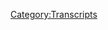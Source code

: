 {{Transcript
    | title         = [[388: January 12-13, 2020]]
    | caption       = [https://knowledgefight.libsyn.com/knowledge-fight-january-12-13-2020 Listen to this episode on Libsyn]
    | episodeNumber = [[388: January 12-13, 2020|388]]
    | length        = 03:10:53
}}

{{MessageBox
    | header     = Warning: Bot Generated Content
    | text       = This transcript was automatically generated by transcription software and likely contains many mistakes and misattributions. Please check the audio for definitive quotes, attribution, and context.
    | image      = N3yvass4myg91.webp
    | imagewidth = 50px
    | id         = warning
}}

{{TranscriptBlock
    | name      = Unknown Speaker
    | timestamp = 00:00:00.000
    | text      = N-N-N-N-N-N-N-Knowledge Fight
}}

{{TranscriptBlock
    | name      = Unknown Speaker
    | timestamp = 00:00:12.960
    | text      = Damn and Jordan, I am sweating
}}

{{TranscriptBlock
    | name      = Unknown Speaker
    | timestamp = 00:00:18.039
    | text      = knowledgefight.com, it's time to pray
}}

{{TranscriptBlock
    | name      = Unknown Speaker
    | timestamp = 00:00:21.320
    | text      = I have great respect for knowledgefight
}}

{{TranscriptBlock
    | name      = Unknown Speaker
    | timestamp = 00:00:23.879
    | text      = knowledgefight
}}

{{TranscriptBlock
    | name      = Unknown Speaker
    | timestamp = 00:00:25.199
    | text      = I'm sick of them posing as if they're the good guys
}}

{{TranscriptBlock
    | name      = Unknown Speaker
    | timestamp = 00:00:27.440
    | text      = Shang, we are the bad guys, knowledgefight
}}

{{TranscriptBlock
    | name      = Unknown Speaker
    | timestamp = 00:00:30.000
    | text      = Damn and Jordan, knowledgefight
}}

{{TranscriptBlock
    | name      = Unknown Speaker
    | timestamp = 00:00:32.240
    | text      = Riddle her, riddle her, riddle her
}}

{{TranscriptBlock
    | name      = Unknown Speaker
    | timestamp = 00:00:34.320
    | text      = I need, I need money
}}

{{TranscriptBlock
    | name      = Unknown Speaker
    | timestamp = 00:00:36.479
    | text      = Riddle her, riddle her, riddle her
}}

{{TranscriptBlock
    | name      = Unknown Speaker
    | timestamp = 00:00:39.359
    | text      = Andy and Kansas, Andy and Kansas
}}

{{TranscriptBlock
    | name      = Unknown Speaker
    | timestamp = 00:00:42.240
    | text      = Stop it, Andy and Kansas, Andy and Kansas
}}

{{TranscriptBlock
    | name      = Unknown Speaker
    | timestamp = 00:00:44.719
    | text      = Andy and Kansas, Andy and Kansas
}}

{{TranscriptBlock
    | name      = Unknown Speaker
    | timestamp = 00:00:46.240
    | text      = It's time to pray
}}

{{TranscriptBlock
    | name      = Unknown Speaker
    | timestamp = 00:00:47.119
    | text      = Andy and Kansas, you're on the air, thanks for holding
}}

{{TranscriptBlock
    | name      = Unknown Speaker
    | timestamp = 00:00:49.359
    | text      = Hello Alex, I'm a system color, I'm a huge fan
}}

{{TranscriptBlock
    | name      = Unknown Speaker
    | timestamp = 00:00:51.759
    | text      = I love your work
}}

{{TranscriptBlock
    | name      = Unknown Speaker
    | timestamp = 00:00:52.960
    | text      = knowledgefight
}}

{{TranscriptBlock
    | name      = Unknown Speaker
    | timestamp = 00:00:53.920
    | text      = N-N-N-N-N-Knowledge Fight
}}

{{TranscriptBlock
    | name      = Unknown Speaker
    | timestamp = 00:00:55.679
    | text      = knowledgefight.com
}}

{{TranscriptBlock
    | name      = Unknown Speaker
    | timestamp = 00:00:58.399
    | text      = I love you
}}

{{TranscriptBlock
    | name      = Unknown Speaker
    | timestamp = 00:00:59.359
    | text      = Hey everybody, welcome back to Knowledge Fight, I'm Dan
}}

{{TranscriptBlock
    | name      = Unknown Speaker
    | timestamp = 00:01:01.439
    | text      = I'm Jordan
}}

{{TranscriptBlock
    | name      = Unknown Speaker
    | timestamp = 00:01:02.079
    | text      = We're a couple dudes, like to sit around, drink novelty beverages and talk a little bit about Alex Jones
}}

{{TranscriptBlock
    | name      = Unknown Speaker
    | timestamp = 00:01:06.239
    | text      = Indeed we are, Dan
}}

{{TranscriptBlock
    | name      = Unknown Speaker
    | timestamp = 00:01:07.359
    | text      = Jordan
}}

{{TranscriptBlock
    | name      = Unknown Speaker
    | timestamp = 00:01:07.840
    | text      = Dan
}}

{{TranscriptBlock
    | name      = Unknown Speaker
    | timestamp = 00:01:08.239
    | text      = Jordan
}}

{{TranscriptBlock
    | name      = Unknown Speaker
    | timestamp = 00:01:09.680
    | text      = Let me ask you a quick question
}}

{{TranscriptBlock
    | name      = Unknown Speaker
    | timestamp = 00:01:10.879
    | text      = Sure
}}

{{TranscriptBlock
    | name      = Unknown Speaker
    | timestamp = 00:01:11.680
    | text      = How have you traditionally dealt with being in a creative rut?
}}

{{TranscriptBlock
    | name      = Unknown Speaker
    | timestamp = 00:01:16.079
    | text      = I, I, I, not well
}}

{{TranscriptBlock
    | name      = Unknown Speaker
    | timestamp = 00:01:18.879
    | text      = Do you have any coping mechanisms?
}}

{{TranscriptBlock
    | name      = Unknown Speaker
    | timestamp = 00:01:20.319
    | text      = I mean there were a number of years where it was booze
}}

{{TranscriptBlock
    | name      = Unknown Speaker
    | timestamp = 00:01:22.480
    | text      = Uh, certainly that would be a go-to of like I, I'm stuck, I can't get anything done
}}

{{TranscriptBlock
    | name      = Unknown Speaker
    | timestamp = 00:01:28.159
    | text      = glug glug glug
}}

{{TranscriptBlock
    | name      = Unknown Speaker
    | timestamp = 00:01:28.959
    | text      = Yeah, yeah
}}

{{TranscriptBlock
    | name      = Unknown Speaker
    | timestamp = 00:01:29.519
    | text      = I'm not getting anything done
}}

{{TranscriptBlock
    | name      = Unknown Speaker
    | timestamp = 00:01:31.120
    | text      = Why am I not getting anything done?
}}

{{TranscriptBlock
    | name      = Unknown Speaker
    | timestamp = 00:01:32.799
    | text      = Certainly that didn't work
}}

{{TranscriptBlock
    | name      = Unknown Speaker
    | timestamp = 00:01:34.799
    | text      = Um, no, I have no answer for you
}}

{{TranscriptBlock
    | name      = Unknown Speaker
    | timestamp = 00:01:37.280
    | text      = I guess actually I kind of do have an answer for you
}}

{{TranscriptBlock
    | name      = Unknown Speaker
    | timestamp = 00:01:39.519
    | text      = but it's incredibly unsatisfying
}}

{{TranscriptBlock
    | name      = Unknown Speaker
    | timestamp = 00:01:41.280
    | text      = Okay
}}

{{TranscriptBlock
    | name      = Unknown Speaker
    | timestamp = 00:01:41.680
    | text      = And that is just keep working
}}

{{TranscriptBlock
    | name      = Unknown Speaker
    | timestamp = 00:01:43.120
    | text      = Right, right, right, right
}}

{{TranscriptBlock
    | name      = Unknown Speaker
    | timestamp = 00:01:43.920
    | text      = Legitimately
}}

{{TranscriptBlock
    | name      = Unknown Speaker
    | timestamp = 00:01:44.719
    | text      = That's the only thing that I've ever found
}}

{{TranscriptBlock
    | name      = Unknown Speaker
    | timestamp = 00:01:46.719
    | text      = I mean I guess like in past times things like meditation and mindfulness
}}

{{TranscriptBlock
    | name      = Unknown Speaker
    | timestamp = 00:01:50.400
    | text      = Uh, have yielded some positive results
}}

{{TranscriptBlock
    | name      = Unknown Speaker
    | timestamp = 00:01:54.000
    | text      = but I would be kind of putting on airs if I used that as like an actual
}}

{{TranscriptBlock
    | name      = Unknown Speaker
    | timestamp = 00:01:57.920
    | text      = Sure, sure, sure, sure
}}

{{TranscriptBlock
    | name      = Unknown Speaker
    | timestamp = 00:01:59.680
    | text      = Actual piece of advice since it's not really a consistent part of my life
}}

{{TranscriptBlock
    | name      = Unknown Speaker
    | timestamp = 00:02:03.359
    | text      = Um, but yeah just keep making things, keep moving forward
}}

{{TranscriptBlock
    | name      = Unknown Speaker
    | timestamp = 00:02:08.000
    | text      = It was something I, it was impressed upon me in some
}}

{{TranscriptBlock
    | name      = Unknown Speaker
    | timestamp = 00:02:10.639
    | text      = I believe it was some like creative writing class I took long ago
}}

{{TranscriptBlock
    | name      = Unknown Speaker
    | timestamp = 00:02:13.360
    | text      = It was like you can't control the quality of what you create
}}

{{TranscriptBlock
    | name      = Unknown Speaker
    | timestamp = 00:02:18.479
    | text      = Sometimes things will be good, sometimes things will be bad
}}

{{TranscriptBlock
    | name      = Unknown Speaker
    | timestamp = 00:02:21.360
    | text      = But you can control the quantity
}}

{{TranscriptBlock
    | name      = Unknown Speaker
    | timestamp = 00:02:24.159
    | text      = And so if you create a hundred things and three are good
}}

{{TranscriptBlock
    | name      = Unknown Speaker
    | timestamp = 00:02:27.919
    | text      = That's better than sitting around and trying desperately to create that one good thing
}}

{{TranscriptBlock
    | name      = Unknown Speaker
    | timestamp = 00:02:32.800
    | text      = For sure, for sure
}}

{{TranscriptBlock
    | name      = Unknown Speaker
    | timestamp = 00:02:33.199
    | text      = And not allowing yourself to do anything, get anything done
}}

{{TranscriptBlock
    | name      = Unknown Speaker
    | timestamp = 00:02:36.400
    | text      = Unless it's as good as you want it to be
}}

{{TranscriptBlock
    | name      = Unknown Speaker
    | timestamp = 00:02:38.159
    | text      = Yeah, yeah, yeah, yeah
}}

{{TranscriptBlock
    | name      = Unknown Speaker
    | timestamp = 00:02:39.039
    | text      = So I would say that's probably the best
}}

{{TranscriptBlock
    | name      = Unknown Speaker
    | timestamp = 00:02:41.360
    | text      = Just keep doing stuff, keep working
}}

{{TranscriptBlock
    | name      = Unknown Speaker
    | timestamp = 00:02:43.360
    | text      = And eventually exercise some, you know, oversight of what you put out or what you release
}}

{{TranscriptBlock
    | name      = Unknown Speaker
    | timestamp = 00:02:51.280
    | text      = Yeah, yeah, well
}}

{{TranscriptBlock
    | name      = Unknown Speaker
    | timestamp = 00:02:52.080
    | text      = So everyone can't see those 97 pieces of shit that you created
}}

{{TranscriptBlock
    | name      = Unknown Speaker
    | timestamp = 00:02:55.599
    | text      = And they think that, oh my god, he's created three things and they're all amazing
}}

{{TranscriptBlock
    | name      = Unknown Speaker
    | timestamp = 00:02:59.360
    | text      = That's the key, that's the trick
}}

{{TranscriptBlock
    | name      = Unknown Speaker
    | timestamp = 00:03:01.280
    | text      = So this has been my episode of Master Class
}}

{{TranscriptBlock
    | name      = Unknown Speaker
    | timestamp = 00:03:06.479
    | text      = I think you did great
}}

{{TranscriptBlock
    | name      = Unknown Speaker
    | timestamp = 00:03:07.439
    | text      = Stay tuned for Gordon Ramsay, teaching you how to cook
}}

{{TranscriptBlock
    | name      = Unknown Speaker
    | timestamp = 00:03:09.919
    | text      = Anyway, this is a podcast where I know a lot about just keeping on doing things
}}

{{TranscriptBlock
    | name      = Unknown Speaker
    | timestamp = 00:03:15.919
    | text      = And a lot about Alex Jones
}}

{{TranscriptBlock
    | name      = Unknown Speaker
    | timestamp = 00:03:17.360
    | text      = And I know a little bit about both
}}

{{TranscriptBlock
    | name      = Unknown Speaker
    | timestamp = 00:03:19.199
    | text      = Right, so Jordan, today we're back on the present day
}}

{{TranscriptBlock
    | name      = Unknown Speaker
    | timestamp = 00:03:21.840
    | text      = I wanted to check in since we had the 2013 episode on Monday
}}

{{TranscriptBlock
    | name      = Unknown Speaker
    | timestamp = 00:03:25.840
    | text      = For sure
}}

{{TranscriptBlock
    | name      = Unknown Speaker
    | timestamp = 00:03:26.400
    | text      = And so I started listening to January 12th, that was Sunday's episode
}}

{{TranscriptBlock
    | name      = Unknown Speaker
    | timestamp = 00:03:32.000
    | text      = And I got incredibly bored and stopped listening halfway through
}}

{{TranscriptBlock
    | name      = Unknown Speaker
    | timestamp = 00:03:35.360
    | text      = Good call
}}

{{TranscriptBlock
    | name      = Unknown Speaker
    | timestamp = 00:03:36.240
    | text      = Only to be hit right in the face with something terrifying on the January 13th, Monday episode
}}

{{TranscriptBlock
    | name      = Unknown Speaker
    | timestamp = 00:03:42.400
    | text      = Sure
}}

{{TranscriptBlock
    | name      = Unknown Speaker
    | timestamp = 00:03:42.879
    | text      = And so that is what we'll be going over today
}}

{{TranscriptBlock
    | name      = Unknown Speaker
    | timestamp = 00:03:44.560
    | text      = Great
}}

{{TranscriptBlock
    | name      = Unknown Speaker
    | timestamp = 00:03:45.280
    | text      = But before we get to that, we gotta take a little moment to say thank you
}}

{{TranscriptBlock
    | name      = Unknown Speaker
    | timestamp = 00:03:47.520
    | text      = To some folks who have signed up and are supporting the show
}}

{{TranscriptBlock
    | name      = Unknown Speaker
    | timestamp = 00:03:49.439
    | text      = Wonderful
}}

{{TranscriptBlock
    | name      = Unknown Speaker
    | timestamp = 00:03:49.919
    | text      = So first of all, John with an O-H, John D, last initial D, thank you so much
}}

{{TranscriptBlock
    | name      = Unknown Speaker
    | timestamp = 00:03:55.120
    | text      = You are now a policy wonk
}}

{{TranscriptBlock
    | name      = Unknown Speaker
    | timestamp = 00:03:56.319
    | text      = I'm a policy wonk
}}

{{TranscriptBlock
    | name      = Unknown Speaker
    | timestamp = 00:03:57.520
    | text      = Thank you very much, John D
}}

{{TranscriptBlock
    | name      = Unknown Speaker
    | timestamp = 00:03:58.960
    | text      = Did you know that that's the name of the original wizard?
}}

{{TranscriptBlock
    | name      = Unknown Speaker
    | timestamp = 00:04:02.080
    | text      = Of the Oz?
}}

{{TranscriptBlock
    | name      = Unknown Speaker
    | timestamp = 00:04:03.199
    | text      = No, the beginning, the guy who first dressed like a wizard
}}

{{TranscriptBlock
    | name      = Unknown Speaker
    | timestamp = 00:04:06.319
    | text      = Merlin
}}

{{TranscriptBlock
    | name      = Unknown Speaker
    | timestamp = 00:04:06.879
    | text      = He was, he's the basis for Merlin
}}

{{TranscriptBlock
    | name      = Unknown Speaker
    | timestamp = 00:04:08.879
    | text      = Uh-huh
}}

{{TranscriptBlock
    | name      = Unknown Speaker
    | timestamp = 00:04:09.360
    | text      = He was, I can't remember, he was the court magician slash
}}

{{TranscriptBlock
    | name      = Unknown Speaker
    | timestamp = 00:04:12.159
    | text      = D-E-E?
}}

{{TranscriptBlock
    | name      = Unknown Speaker
    | timestamp = 00:04:13.120
    | text      = Yeah, yeah, yeah, John D
}}

{{TranscriptBlock
    | name      = Unknown Speaker
    | timestamp = 00:04:14.800
    | text      = Yeah
}}

{{TranscriptBlock
    | name      = Unknown Speaker
    | timestamp = 00:04:15.520
    | text      = It's also the John D Rockefeller Foundation
}}

{{TranscriptBlock
    | name      = Unknown Speaker
    | timestamp = 00:04:18.399
    | text      = That's fair
}}

{{TranscriptBlock
    | name      = Unknown Speaker
    | timestamp = 00:04:18.959
    | text      = Makes reading rainbow possible, so thank you
}}

{{TranscriptBlock
    | name      = Unknown Speaker
    | timestamp = 00:04:21.519
    | text      = I like the difference between us, I go straight to wizard
}}

{{TranscriptBlock
    | name      = Unknown Speaker
    | timestamp = 00:04:24.319
    | text      = And you're like, John D Rockefeller, okay
}}

{{TranscriptBlock
    | name      = Unknown Speaker
    | timestamp = 00:04:26.000
    | text      = The foundation
}}

{{TranscriptBlock
    | name      = Unknown Speaker
    | timestamp = 00:04:26.800
    | text      = Yeah
}}

{{TranscriptBlock
    | name      = Unknown Speaker
    | timestamp = 00:04:27.199
    | text      = Help me read
}}

{{TranscriptBlock
    | name      = Unknown Speaker
    | timestamp = 00:04:27.920
    | text      = Um, so also Jerry, J-A-R-R-Y, thank you so much, you're now a policy wonk
}}

{{TranscriptBlock
    | name      = Unknown Speaker
    | timestamp = 00:04:34.720
    | text      = I'm a policy wonk
}}

{{TranscriptBlock
    | name      = Unknown Speaker
    | timestamp = 00:04:35.839
    | text      = Thank you very much, Jerry
}}

{{TranscriptBlock
    | name      = Unknown Speaker
    | timestamp = 00:04:36.959
    | text      = Next, Hannah, thank you so much, you're now a policy wonk
}}

{{TranscriptBlock
    | name      = Unknown Speaker
    | timestamp = 00:04:39.600
    | text      = I'm a policy wonk
}}

{{TranscriptBlock
    | name      = Unknown Speaker
    | timestamp = 00:04:40.560
    | text      = Thank you, Hannah
}}

{{TranscriptBlock
    | name      = Unknown Speaker
    | timestamp = 00:04:41.839
    | text      = John with no H, John with no H, last initial M, thank you so much, you're now a policy wonk
}}

{{TranscriptBlock
    | name      = Unknown Speaker
    | timestamp = 00:04:48.800
    | text      = I'm a policy wonk
}}

{{TranscriptBlock
    | name      = Unknown Speaker
    | timestamp = 00:04:49.759
    | text      = Thank you, John M
}}

{{TranscriptBlock
    | name      = Unknown Speaker
    | timestamp = 00:04:50.879
    | text      = John M MacArthur Foundation
}}

{{TranscriptBlock
    | name      = Unknown Speaker
    | timestamp = 00:04:54.560
    | text      = Thank you so much
}}

{{TranscriptBlock
    | name      = Unknown Speaker
    | timestamp = 00:04:55.360
    | text      = Next, Sylvia, thank you so much, you are now a policy wonk
}}

{{TranscriptBlock
    | name      = Unknown Speaker
    | timestamp = 00:04:57.759
    | text      = I'm a policy wonk.
}}

{{TranscriptBlock
    | name      = Unknown Speaker
    | timestamp = 00:04:58.920
    | text      = Thank you, Sylvia.
}}

{{TranscriptBlock
    | name      = Unknown Speaker
    | timestamp = 00:04:59.920
    | text      = Thank you.
}}

{{TranscriptBlock
    | name      = Unknown Speaker
    | timestamp = 00:05:00.920
    | text      = Next, Hakon.
}}

{{TranscriptBlock
    | name      = Unknown Speaker
    | timestamp = 00:05:01.920
    | text      = I'm almost certainly mispronouncing that, H-A-K-O-N, thank you so much.
}}

{{TranscriptBlock
    | name      = Unknown Speaker
    | timestamp = 00:05:06.680
    | text      = You are now a policy wonk.
}}

{{TranscriptBlock
    | name      = Unknown Speaker
    | timestamp = 00:05:07.920
    | text      = I'm a policy wonk.
}}

{{TranscriptBlock
    | name      = Unknown Speaker
    | timestamp = 00:05:08.920
    | text      = Yes, thank you very much.
}}

{{TranscriptBlock
    | name      = Unknown Speaker
    | timestamp = 00:05:09.920
    | text      = Thank you so much, Hakon.
}}

{{TranscriptBlock
    | name      = Unknown Speaker
    | timestamp = 00:05:10.920
    | text      = And then finally, I'd like to say thank you to a couple of people who donated on an elevated
}}

{{TranscriptBlock
    | name      = Unknown Speaker
    | timestamp = 00:05:14.879
    | text      = level and we appreciate it very much.
}}

{{TranscriptBlock
    | name      = Unknown Speaker
    | timestamp = 00:05:16.360
    | text      = So Larry, thank you so much.
}}

{{TranscriptBlock
    | name      = Unknown Speaker
    | timestamp = 00:05:17.720
    | text      = You are now a technocrat.
}}

{{TranscriptBlock
    | name      = Unknown Speaker
    | timestamp = 00:05:19.120
    | text      = Craig, thank you so much.
}}

{{TranscriptBlock
    | name      = Unknown Speaker
    | timestamp = 00:05:20.639
    | text      = You are now a technocrat.
}}

{{TranscriptBlock
    | name      = Unknown Speaker
    | timestamp = 00:05:22.240
    | text      = And Villa, thank you so much.
}}

{{TranscriptBlock
    | name      = Unknown Speaker
    | timestamp = 00:05:23.959
    | text      = You are now a technocrat.
}}

{{TranscriptBlock
    | name      = Unknown Speaker
    | timestamp = 00:05:25.399
    | text      = I'm a policy wonk.
}}

{{TranscriptBlock
    | name      = Unknown Speaker
    | timestamp = 00:05:26.399
    | text      = Crikey, mate.
}}

{{TranscriptBlock
    | name      = Unknown Speaker
    | timestamp = 00:05:27.399
    | text      = That's fantastic.
}}

{{TranscriptBlock
    | name      = Unknown Speaker
    | timestamp = 00:05:28.399
    | text      = Have yourself a brew.
}}

{{TranscriptBlock
    | name      = Unknown Speaker
    | timestamp = 00:05:29.399
    | text      = How's your 401k doing, bro?
}}

{{TranscriptBlock
    | name      = Unknown Speaker
    | timestamp = 00:05:31.439
    | text      = We got to go full tilt boogie on this, Watson, all right?
}}

{{TranscriptBlock
    | name      = Unknown Speaker
    | timestamp = 00:05:33.800
    | text      = Let's just get down to business.
}}

{{TranscriptBlock
    | name      = Unknown Speaker
    | timestamp = 00:05:35.319
    | text      = We ain't making that money off that heroin.
}}

{{TranscriptBlock
    | name      = Unknown Speaker
    | timestamp = 00:05:37.399
    | text      = Why you pimps so good?
}}

{{TranscriptBlock
    | name      = Unknown Speaker
    | timestamp = 00:05:39.319
    | text      = My neck is freakishly large.
}}

{{TranscriptBlock
    | name      = Unknown Speaker
    | timestamp = 00:05:40.959
    | text      = I declare info war on you.
}}

{{TranscriptBlock
    | name      = Unknown Speaker
    | timestamp = 00:05:43.519
    | text      = Thank you so much to Larry.
}}

{{TranscriptBlock
    | name      = Unknown Speaker
    | timestamp = 00:05:45.240
    | text      = Thank you so much, Craig.
}}

{{TranscriptBlock
    | name      = Unknown Speaker
    | timestamp = 00:05:46.240
    | text      = And thank you so much, Villa.
}}

{{TranscriptBlock
    | name      = Unknown Speaker
    | timestamp = 00:05:47.240
    | text      = Yes.
}}

{{TranscriptBlock
    | name      = Unknown Speaker
    | timestamp = 00:05:48.240
    | text      = Thank you very much to all three of you.
}}

{{TranscriptBlock
    | name      = Unknown Speaker
    | timestamp = 00:05:49.240
    | text      = If you're out there listening and you're thinking, hey, I enjoy this show.
}}

{{TranscriptBlock
    | name      = Unknown Speaker
    | timestamp = 00:05:51.040
    | text      = I'd like to support what these giants do.
}}

{{TranscriptBlock
    | name      = Unknown Speaker
    | timestamp = 00:05:52.040
    | text      = You can do that by going to our website, knowledgefight.com, clicking the button says support the show.
}}

{{TranscriptBlock
    | name      = Unknown Speaker
    | timestamp = 00:05:55.959
    | text      = We would appreciate it.
}}

{{TranscriptBlock
    | name      = Unknown Speaker
    | timestamp = 00:05:56.959
    | text      = Very helpful.
}}

{{TranscriptBlock
    | name      = Unknown Speaker
    | timestamp = 00:05:57.959
    | text      = Now, Jordan, before we get down to today's episode, what I thought I would do is cause
}}

{{TranscriptBlock
    | name      = Unknown Speaker
    | timestamp = 00:06:02.279
    | text      = some dissension in the ranks between you and me.
}}

{{TranscriptBlock
    | name      = Unknown Speaker
    | timestamp = 00:06:07.399
    | text      = No, I want to split the audience.
}}

{{TranscriptBlock
    | name      = Unknown Speaker
    | timestamp = 00:06:09.199
    | text      = OK.
}}

{{TranscriptBlock
    | name      = Unknown Speaker
    | timestamp = 00:06:10.199
    | text      = All right.
}}

{{TranscriptBlock
    | name      = Unknown Speaker
    | timestamp = 00:06:11.199
    | text      = I have two out of context drops and I would like the audience to sound off on which they
}}

{{TranscriptBlock
    | name      = Unknown Speaker
    | timestamp = 00:06:15.439
    | text      = think is a better drop.
}}

{{TranscriptBlock
    | name      = Unknown Speaker
    | timestamp = 00:06:17.279
    | text      = Sure.
}}

{{TranscriptBlock
    | name      = Unknown Speaker
    | timestamp = 00:06:18.279
    | text      = Why not?
}}

{{TranscriptBlock
    | name      = Unknown Speaker
    | timestamp = 00:06:19.279
    | text      = So here's the first one.
}}

{{TranscriptBlock
    | name      = Unknown Speaker
    | timestamp = 00:06:20.279
    | text      = It is a little bit heady.
}}

{{TranscriptBlock
    | name      = Unknown Speaker
    | timestamp = 00:06:21.279
    | text      = You know what I really think about the world is what I say on air, like I say things on
}}

{{TranscriptBlock
    | name      = Unknown Speaker
    | timestamp = 00:06:27.399
    | text      = air.
}}

{{TranscriptBlock
    | name      = Unknown Speaker
    | timestamp = 00:06:28.399
    | text      = I never say in private.
}}

{{TranscriptBlock
    | name      = Unknown Speaker
    | timestamp = 00:06:29.399
    | text      = This is like my secret place right in front of the whole world.
}}

{{TranscriptBlock
    | name      = Unknown Speaker
    | timestamp = 00:06:33.680
    | text      = The secret place in front of the whole world.
}}

{{TranscriptBlock
    | name      = Unknown Speaker
    | timestamp = 00:06:36.319
    | text      = What is happening?
}}

{{TranscriptBlock
    | name      = Unknown Speaker
    | timestamp = 00:06:37.319
    | text      = Alex's show is like, what is happening?
}}

{{TranscriptBlock
    | name      = Unknown Speaker
    | timestamp = 00:06:39.120
    | text      = Is this Buddhism?
}}

{{TranscriptBlock
    | name      = Unknown Speaker
    | timestamp = 00:06:40.120
    | text      = What is happening right now?
}}

{{TranscriptBlock
    | name      = Unknown Speaker
    | timestamp = 00:06:41.420
    | text      = The only place you really can be private is in front of everybody.
}}

{{TranscriptBlock
    | name      = Unknown Speaker
    | timestamp = 00:06:45.800
    | text      = So that's the first one.
}}

{{TranscriptBlock
    | name      = Unknown Speaker
    | timestamp = 00:06:46.800
    | text      = Right.
}}

{{TranscriptBlock
    | name      = Unknown Speaker
    | timestamp = 00:06:47.800
    | text      = Option one.
}}

{{TranscriptBlock
    | name      = Unknown Speaker
    | timestamp = 00:06:48.800
    | text      = OK.
}}

{{TranscriptBlock
    | name      = Unknown Speaker
    | timestamp = 00:06:49.800
    | text      = Here's the second option.
}}

{{TranscriptBlock
    | name      = Unknown Speaker
    | timestamp = 00:06:50.800
    | text      = You're psychic and that's been proven.
}}

{{TranscriptBlock
    | name      = Unknown Speaker
    | timestamp = 00:06:54.839
    | text      = Psychic horses.
}}

{{TranscriptBlock
    | name      = Unknown Speaker
    | timestamp = 00:06:55.839
    | text      = I'm pretty sure I know which team I'm on.
}}

{{TranscriptBlock
    | name      = Unknown Speaker
    | timestamp = 00:06:57.839
    | text      = Secret place in public.
}}

{{TranscriptBlock
    | name      = Unknown Speaker
    | timestamp = 00:06:59.480
    | text      = Secret horses.
}}

{{TranscriptBlock
    | name      = Unknown Speaker
    | timestamp = 00:07:01.399
    | text      = Psychic horses.
}}

{{TranscriptBlock
    | name      = Unknown Speaker
    | timestamp = 00:07:02.399
    | text      = Team psychic horse.
}}

{{TranscriptBlock
    | name      = Unknown Speaker
    | timestamp = 00:07:03.399
    | text      = I'm all team psychic horse.
}}

{{TranscriptBlock
    | name      = Unknown Speaker
    | timestamp = 00:07:05.040
    | text      = Team secret public place.
}}

{{TranscriptBlock
    | name      = Unknown Speaker
    | timestamp = 00:07:06.920
    | text      = All right.
}}

{{TranscriptBlock
    | name      = Unknown Speaker
    | timestamp = 00:07:07.920
    | text      = Enough fucking around.
}}

{{TranscriptBlock
    | name      = Unknown Speaker
    | timestamp = 00:07:09.160
    | text      = OK.
}}

{{TranscriptBlock
    | name      = Unknown Speaker
    | timestamp = 00:07:10.160
    | text      = Let's get down to business.
}}

{{TranscriptBlock
    | name      = Unknown Speaker
    | timestamp = 00:07:11.160
    | text      = So we're starting on the 12th because I was listening to the show and it's interesting
}}

{{TranscriptBlock
    | name      = Unknown Speaker
    | timestamp = 00:07:15.480
    | text      = because this is a Sunday show that is absolutely in the mold of the we're going to soft launch
}}

{{TranscriptBlock
    | name      = Unknown Speaker
    | timestamp = 00:07:20.680
    | text      = some narratives.
}}

{{TranscriptBlock
    | name      = Unknown Speaker
    | timestamp = 00:07:21.680
    | text      = Sure.
}}

{{TranscriptBlock
    | name      = Unknown Speaker
    | timestamp = 00:07:22.680
    | text      = This is, this is definitely that sort of Sunday show where he's doing a trial run.
}}

{{TranscriptBlock
    | name      = Unknown Speaker
    | timestamp = 00:07:27.000
    | text      = You know, we're not on the main show.
}}

{{TranscriptBlock
    | name      = Unknown Speaker
    | timestamp = 00:07:29.160
    | text      = We're only on the stations that carry the Sunday show or whatever.
}}

{{TranscriptBlock
    | name      = Unknown Speaker
    | timestamp = 00:07:32.839
    | text      = Diminished viewership.
}}

{{TranscriptBlock
    | name      = Unknown Speaker
    | timestamp = 00:07:34.279
    | text      = Psychic horses.
}}

{{TranscriptBlock
    | name      = Unknown Speaker
    | timestamp = 00:07:35.279
    | text      = Let's get down to it and see how this feels coming out of my mouth.
}}

{{TranscriptBlock
    | name      = Unknown Speaker
    | timestamp = 00:07:40.560
    | text      = So Alex starts a couple of narratives right at the top of the show and they're absurd.
}}

{{TranscriptBlock
    | name      = Unknown Speaker
    | timestamp = 00:07:45.439
    | text      = It is January 12th on this Sunday broadcast 2020 and we have definitely entered the quickening.
}}

{{TranscriptBlock
    | name      = Unknown Speaker
    | timestamp = 00:07:56.600
    | text      = Everything hidden is now beginning to be revealed.
}}

{{TranscriptBlock
    | name      = Unknown Speaker
    | timestamp = 00:07:59.800
    | text      = This is going to be a bumpy ride.
}}

{{TranscriptBlock
    | name      = Unknown Speaker
    | timestamp = 00:08:05.160
    | text      = Californian textbooks for eighth graders officially have blood drinking and vampirism as part
}}

{{TranscriptBlock
    | name      = Unknown Speaker
    | timestamp = 00:08:11.660
    | text      = of sexual pleasure for multiple pages.
}}

{{TranscriptBlock
    | name      = Unknown Speaker
    | timestamp = 00:08:16.819
    | text      = That's coming up.
}}

{{TranscriptBlock
    | name      = Unknown Speaker
    | timestamp = 00:08:17.819
    | text      = That's coming up.
}}

{{TranscriptBlock
    | name      = Unknown Speaker
    | timestamp = 00:08:18.819
    | text      = All right.
}}

{{TranscriptBlock
    | name      = Unknown Speaker
    | timestamp = 00:08:19.819
    | text      = How many years have we been in the quickening now?
}}

{{TranscriptBlock
    | name      = Unknown Speaker
    | timestamp = 00:08:21.600
    | text      = So many.
}}

{{TranscriptBlock
    | name      = Unknown Speaker
    | timestamp = 00:08:22.600
    | text      = So many years.
}}

{{TranscriptBlock
    | name      = Unknown Speaker
    | timestamp = 00:08:23.600
    | text      = It's a slow inning.
}}

{{TranscriptBlock
    | name      = Unknown Speaker
    | timestamp = 00:08:24.860
    | text      = So this was a difficult story to tell exactly what Alex was talking about because of the
}}

{{TranscriptBlock
    | name      = Unknown Speaker
    | timestamp = 00:08:29.199
    | text      = phrasing of it.
}}

{{TranscriptBlock
    | name      = Unknown Speaker
    | timestamp = 00:08:30.199
    | text      = It's, it's, you know, that's not super easily Google-able.
}}

{{TranscriptBlock
    | name      = Unknown Speaker
    | timestamp = 00:08:33.679
    | text      = Okay.
}}

{{TranscriptBlock
    | name      = Unknown Speaker
    | timestamp = 00:08:34.679
    | text      = So it turns out this is just an article that Alex's employee, John Bowne wrote for the
}}

{{TranscriptBlock
    | name      = Unknown Speaker
    | timestamp = 00:08:38.639
    | text      = Info Wars website.
}}

{{TranscriptBlock
    | name      = Unknown Speaker
    | timestamp = 00:08:40.019
    | text      = That's all that's going on.
}}

{{TranscriptBlock
    | name      = Unknown Speaker
    | timestamp = 00:08:41.019
    | text      = What do we got?
}}

{{TranscriptBlock
    | name      = Unknown Speaker
    | timestamp = 00:08:42.019
    | text      = Even if you believe everything that's in John Bowne's article, which I do not, Alex is still
}}

{{TranscriptBlock
    | name      = Unknown Speaker
    | timestamp = 00:08:46.200
    | text      = wrong.
}}

{{TranscriptBlock
    | name      = Unknown Speaker
    | timestamp = 00:08:47.200
    | text      = He is here on air saying that this stuff is being taught to eighth graders.
}}

{{TranscriptBlock
    | name      = Unknown Speaker
    | timestamp = 00:08:50.200
    | text      = When the article specifically says that it's part of curriculum for ninth through 12th
}}

{{TranscriptBlock
    | name      = Unknown Speaker
    | timestamp = 00:08:54.240
    | text      = graders, Alex Jones cannot help himself.
}}

{{TranscriptBlock
    | name      = Unknown Speaker
    | timestamp = 00:08:57.000
    | text      = He just reflexively embellishes literally everything he talks about.
}}

{{TranscriptBlock
    | name      = Unknown Speaker
    | timestamp = 00:09:00.700
    | text      = It's you just got to lie, you just got to lie.
}}

{{TranscriptBlock
    | name      = Unknown Speaker
    | timestamp = 00:09:05.200
    | text      = Now as to whether or not California students are being taught about blood drinking for
}}

{{TranscriptBlock
    | name      = Unknown Speaker
    | timestamp = 00:09:08.539
    | text      = sexual pleasure, I'm not sure that this article that John Bowne wrote, uh, establishes that
}}

{{TranscriptBlock
    | name      = Unknown Speaker
    | timestamp = 00:09:13.580
    | text      = according to Bowne's article, he saw a Facebook post on a page for already out, shut the fuck
}}

{{TranscriptBlock
    | name      = Unknown Speaker
    | timestamp = 00:09:20.700
    | text      = up bound.
}}

{{TranscriptBlock
    | name      = Unknown Speaker
    | timestamp = 00:09:21.700
    | text      = This is the primary source.
}}

{{TranscriptBlock
    | name      = Unknown Speaker
    | timestamp = 00:09:24.120
    | text      = Fuck off a post on this Facebook page for a group called informed parents of Washington.
}}

{{TranscriptBlock
    | name      = Unknown Speaker
    | timestamp = 00:09:28.320
    | text      = They claimed that there was a book called sex that was on the suggested reading list
}}

{{TranscriptBlock
    | name      = Unknown Speaker
    | timestamp = 00:09:32.580
    | text      = for high school students ninth grade.
}}

{{TranscriptBlock
    | name      = Unknown Speaker
    | timestamp = 00:09:35.320
    | text      = No first problem.
}}

{{TranscriptBlock
    | name      = Unknown Speaker
    | timestamp = 00:09:37.279
    | text      = This is just a Facebook page, which is not a sturdy foundation to use as the base for
}}

{{TranscriptBlock
    | name      = Unknown Speaker
    | timestamp = 00:09:41.519
    | text      = your reporting.
}}

{{TranscriptBlock
    | name      = Unknown Speaker
    | timestamp = 00:09:43.200
    | text      = Second problem.
}}

{{TranscriptBlock
    | name      = Unknown Speaker
    | timestamp = 00:09:44.200
    | text      = This is the informed parents of Washington talking shit about education in California,
}}

{{TranscriptBlock
    | name      = Unknown Speaker
    | timestamp = 00:09:48.000
    | text      = which seems like them working across purposes.
}}

{{TranscriptBlock
    | name      = Unknown Speaker
    | timestamp = 00:09:50.120
    | text      = Yeah.
}}

{{TranscriptBlock
    | name      = Unknown Speaker
    | timestamp = 00:09:51.120
    | text      = Doesn't seem to make a whole lot of sense why this is in their purview.
}}

{{TranscriptBlock
    | name      = Unknown Speaker
    | timestamp = 00:09:55.000
    | text      = Well it doesn't say the informed about Washington group.
}}

{{TranscriptBlock
    | name      = Unknown Speaker
    | timestamp = 00:09:58.360
    | text      = It's the informed parents group from Washington.
}}

{{TranscriptBlock
    | name      = Unknown Speaker
    | timestamp = 00:10:01.399
    | text      = Oh yeah.
}}

{{TranscriptBlock
    | name      = Unknown Speaker
    | timestamp = 00:10:02.399
    | text      = That's true.
}}

{{TranscriptBlock
    | name      = Unknown Speaker
    | timestamp = 00:10:03.399
    | text      = They don't know anything about Washington.
}}

{{TranscriptBlock
    | name      = Unknown Speaker
    | timestamp = 00:10:04.399
    | text      = That might.
}}

{{TranscriptBlock
    | name      = Unknown Speaker
    | timestamp = 00:10:05.399
    | text      = They just live there.
}}

{{TranscriptBlock
    | name      = Unknown Speaker
    | timestamp = 00:10:06.399
    | text      = Yeah, that might work.
}}

{{TranscriptBlock
    | name      = Unknown Speaker
    | timestamp = 00:10:07.399
    | text      = All right.
}}

{{TranscriptBlock
    | name      = Unknown Speaker
    | timestamp = 00:10:08.399
    | text      = I'll accept your.
}}

{{TranscriptBlock
    | name      = Unknown Speaker
    | timestamp = 00:10:09.399
    | text      = Okay.
}}

{{TranscriptBlock
    | name      = Unknown Speaker
    | timestamp = 00:10:10.399
    | text      = So bound rights quote to the textbook allegedly contained a chapter on anal sex and vampiric
}}

{{TranscriptBlock
    | name      = Unknown Speaker
    | timestamp = 00:10:15.019
    | text      = sexual practices known as blood play.
}}

{{TranscriptBlock
    | name      = Unknown Speaker
    | timestamp = 00:10:18.080
    | text      = First of all, this is not a textbook and even according to that article, it wasn't required
}}

{{TranscriptBlock
    | name      = Unknown Speaker
    | timestamp = 00:10:22.000
    | text      = reading.
}}

{{TranscriptBlock
    | name      = Unknown Speaker
    | timestamp = 00:10:23.000
    | text      = It was just on a suggested list and if you know anything about high schoolers, most of
}}

{{TranscriptBlock
    | name      = Unknown Speaker
    | timestamp = 00:10:26.679
    | text      = them are not going to do much reading or homework that is not required.
}}

{{TranscriptBlock
    | name      = Unknown Speaker
    | timestamp = 00:10:31.639
    | text      = So blood play is not inherently satanic or vampiric, though some participants may lick
}}

{{TranscriptBlock
    | name      = Unknown Speaker
    | timestamp = 00:10:37.399
    | text      = or even drink each other's blood.
}}

{{TranscriptBlock
    | name      = Unknown Speaker
    | timestamp = 00:10:39.340
    | text      = But my position on this is sort of, uh, like if they're doing this responsibly and both
}}

{{TranscriptBlock
    | name      = Unknown Speaker
    | timestamp = 00:10:44.000
    | text      = parties are into it, who cares?
}}

{{TranscriptBlock
    | name      = Unknown Speaker
    | timestamp = 00:10:46.120
    | text      = Alex pretends to be a libertarian, so he should care even less than I do.
}}

{{TranscriptBlock
    | name      = Unknown Speaker
    | timestamp = 00:10:50.480
    | text      = The issue here, and one of the reasons I could see this being very valuable as like some
}}

{{TranscriptBlock
    | name      = Unknown Speaker
    | timestamp = 00:10:55.240
    | text      = information, uh, you know, being there in a sex ed program that's available to the students
}}

{{TranscriptBlock
    | name      = Unknown Speaker
    | timestamp = 00:11:00.879
    | text      = is that kind of play can be pretty dangerous if you're in, if you're not engaging in it
}}

{{TranscriptBlock
    | name      = Unknown Speaker
    | timestamp = 00:11:05.799
    | text      = responsibly.
}}

{{TranscriptBlock
    | name      = Unknown Speaker
    | timestamp = 00:11:06.799
    | text      = Sure.
}}

{{TranscriptBlock
    | name      = Unknown Speaker
    | timestamp = 00:11:07.799
    | text      = It's a pretty widespread kink, like not super universal, but it's one that, you know, a
}}

{{TranscriptBlock
    | name      = Unknown Speaker
    | timestamp = 00:11:12.559
    | text      = number of people have, which tends to imply that it's not just going to go away if the
}}

{{TranscriptBlock
    | name      = Unknown Speaker
    | timestamp = 00:11:16.159
    | text      = right wing pretends it doesn't exist.
}}

{{TranscriptBlock
    | name      = Unknown Speaker
    | timestamp = 00:11:18.179
    | text      = So the best thing you can do to make sure people who are drawn to that kink, uh, the
}}

{{TranscriptBlock
    | name      = Unknown Speaker
    | timestamp = 00:11:23.279
    | text      = best thing is to have them make sure they have all the information they need.
}}

{{TranscriptBlock
    | name      = Unknown Speaker
    | timestamp = 00:11:26.679
    | text      = You do not understand the right wing sex, sex education.
}}

{{TranscriptBlock
    | name      = Unknown Speaker
    | timestamp = 00:11:31.000
    | text      = First and foremost, abstinence only second shame.
}}

{{TranscriptBlock
    | name      = Unknown Speaker
    | timestamp = 00:11:35.600
    | text      = The end.
}}

{{TranscriptBlock
    | name      = Unknown Speaker
    | timestamp = 00:11:36.600
    | text      = Yeah.
}}

{{TranscriptBlock
    | name      = Unknown Speaker
    | timestamp = 00:11:37.600
    | text      = I could see why you definitely don't need to make blood play front and center in your
}}

{{TranscriptBlock
    | name      = Unknown Speaker
    | timestamp = 00:11:41.279
    | text      = sex ed curriculum, but it feels appropriate to have some resources available for people
}}

{{TranscriptBlock
    | name      = Unknown Speaker
    | timestamp = 00:11:45.519
    | text      = if they want.
}}

{{TranscriptBlock
    | name      = Unknown Speaker
    | timestamp = 00:11:46.559
    | text      = That is fun.
}}

{{TranscriptBlock
    | name      = Unknown Speaker
    | timestamp = 00:11:47.559
    | text      = The idea that everybody coming into the sex ed class is already so versus like, well,
}}

{{TranscriptBlock
    | name      = Unknown Speaker
    | timestamp = 00:11:51.500
    | text      = we got to find something new to teach them.
}}

{{TranscriptBlock
    | name      = Unknown Speaker
    | timestamp = 00:11:53.039
    | text      = I just heard about blood play on a Facebook post.
}}

{{TranscriptBlock
    | name      = Unknown Speaker
    | timestamp = 00:11:56.080
    | text      = Let's get on this.
}}

{{TranscriptBlock
    | name      = Unknown Speaker
    | timestamp = 00:11:57.080
    | text      = Yeah.
}}

{{TranscriptBlock
    | name      = Unknown Speaker
    | timestamp = 00:11:58.080
    | text      = So I went and checked out the Facebook page for informed parents of Washington.
}}

{{TranscriptBlock
    | name      = Unknown Speaker
    | timestamp = 00:12:00.879
    | text      = And let me begin my review of it by saying that I would probably be a bit embarrassed
}}

{{TranscriptBlock
    | name      = Unknown Speaker
    | timestamp = 00:12:05.399
    | text      = if I use this as a primary source, as best as I can tell from scrolling all the way down
}}

{{TranscriptBlock
    | name      = Unknown Speaker
    | timestamp = 00:12:10.480
    | text      = their timeline.
}}

{{TranscriptBlock
    | name      = Unknown Speaker
    | timestamp = 00:12:11.480
    | text      = This page first posted on December 9th, 2019.
}}

{{TranscriptBlock
    | name      = Unknown Speaker
    | timestamp = 00:12:14.159
    | text      = So it's been about around about a year and it only has 220 followers.
}}

{{TranscriptBlock
    | name      = Unknown Speaker
    | timestamp = 00:12:19.100
    | text      = It's completely anonymous and seems just to be obsessed with anti-sex education news.
}}

{{TranscriptBlock
    | name      = Unknown Speaker
    | timestamp = 00:12:24.179
    | text      = There's very little emphasis even on Washington.
}}

{{TranscriptBlock
    | name      = Unknown Speaker
    | timestamp = 00:12:26.279
    | text      = So your theory about it just being informed, but not about Washington might be accurate.
}}

{{TranscriptBlock
    | name      = Unknown Speaker
    | timestamp = 00:12:31.159
    | text      = This is barely even a real group and info wars has picked up his Facebook posts from
}}

{{TranscriptBlock
    | name      = Unknown Speaker
    | timestamp = 00:12:34.840
    | text      = them and relied on it to source their reporting.
}}

{{TranscriptBlock
    | name      = Unknown Speaker
    | timestamp = 00:12:37.519
    | text      = This is really embarrassing stuff.
}}

{{TranscriptBlock
    | name      = Unknown Speaker
    | timestamp = 00:12:39.639
    | text      = And later I even learned that I think the John Bowne article is based on an article
}}

{{TranscriptBlock
    | name      = Unknown Speaker
    | timestamp = 00:12:43.899
    | text      = on national file, which again is run by Alex's employee, Tom Papert.
}}

{{TranscriptBlock
    | name      = Unknown Speaker
    | timestamp = 00:12:48.320
    | text      = So they're even laundering it through a second thing, but it all traces just back to this
}}

{{TranscriptBlock
    | name      = Unknown Speaker
    | timestamp = 00:12:53.720
    | text      = Facebook post.
}}

{{TranscriptBlock
    | name      = Unknown Speaker
    | timestamp = 00:12:54.720
    | text      = Oh, what tangled webs we weave when first we spout bullshit.
}}

{{TranscriptBlock
    | name      = Unknown Speaker
    | timestamp = 00:12:59.399
    | text      = Also, even according to this info war story on this quote, following a massive public
}}

{{TranscriptBlock
    | name      = Unknown Speaker
    | timestamp = 00:13:04.600
    | text      = outcry, it was removed.
}}

{{TranscriptBlock
    | name      = Unknown Speaker
    | timestamp = 00:13:07.559
    | text      = That's right.
}}

{{TranscriptBlock
    | name      = Unknown Speaker
    | timestamp = 00:13:08.559
    | text      = This book they're so offended by that it was on the suggested reading list, isn't even
}}

{{TranscriptBlock
    | name      = Unknown Speaker
    | timestamp = 00:13:13.080
    | text      = on that list anymore because they complained really loudly.
}}

{{TranscriptBlock
    | name      = Unknown Speaker
    | timestamp = 00:13:16.600
    | text      = That's classic info wars.
}}

{{TranscriptBlock
    | name      = Unknown Speaker
    | timestamp = 00:13:18.360
    | text      = Just complete bullshit spin on a poorly sourced story covering a non-problem that they've
}}

{{TranscriptBlock
    | name      = Unknown Speaker
    | timestamp = 00:13:22.480
    | text      = already got their way on the bunch of assholes.
}}

{{TranscriptBlock
    | name      = Unknown Speaker
    | timestamp = 00:13:25.440
    | text      = I know just a bunch of it's just never going to end.
}}

{{TranscriptBlock
    | name      = Unknown Speaker
    | timestamp = 00:13:29.379
    | text      = So anyway, vampires are in the schools.
}}

{{TranscriptBlock
    | name      = Unknown Speaker
    | timestamp = 00:13:32.159
    | text      = I bet they're super pro vaccine.
}}

{{TranscriptBlock
    | name      = Unknown Speaker
    | timestamp = 00:13:33.840
    | text      = I'm sure.
}}

{{TranscriptBlock
    | name      = Unknown Speaker
    | timestamp = 00:13:34.840
    | text      = Oh, they sound like they're way into vaccine.
}}

{{TranscriptBlock
    | name      = Unknown Speaker
    | timestamp = 00:13:36.480
    | text      = It's so interesting that you say that because that is the subject of the next.
}}

{{TranscriptBlock
    | name      = Unknown Speaker
    | timestamp = 00:13:39.919
    | text      = There we go.
}}

{{TranscriptBlock
    | name      = Unknown Speaker
    | timestamp = 00:13:40.919
    | text      = The next headline Alex has the UN's head officials admit major vaccine deaths and injury coverups.
}}

{{TranscriptBlock
    | name      = Unknown Speaker
    | timestamp = 00:13:48.679
    | text      = So that's the next.
}}

{{TranscriptBlock
    | name      = Unknown Speaker
    | timestamp = 00:13:49.679
    | text      = We got the UN admitting a vaccine coverup.
}}

{{TranscriptBlock
    | name      = Unknown Speaker
    | timestamp = 00:13:53.120
    | text      = So this article or this story appears to be based on a national file article, which again,
}}

{{TranscriptBlock
    | name      = Unknown Speaker
    | timestamp = 00:13:57.600
    | text      = like I said, run by Alex's employee, Tom Pappert.
}}

{{TranscriptBlock
    | name      = Unknown Speaker
    | timestamp = 00:14:00.919
    | text      = So this is a story about Dr. Soumya Swaminathan giving a speech.
}}

{{TranscriptBlock
    | name      = Unknown Speaker
    | timestamp = 00:14:06.879
    | text      = She's a leading UN world health organization doctor and researcher scientist.
}}

{{TranscriptBlock
    | name      = Unknown Speaker
    | timestamp = 00:14:12.480
    | text      = She's giving a speech where, which is basically about how there's a lack of thorough safety
}}

{{TranscriptBlock
    | name      = Unknown Speaker
    | timestamp = 00:14:16.200
    | text      = monitoring systems in many countries around the world, and it creates optics where propagandists
}}

{{TranscriptBlock
    | name      = Unknown Speaker
    | timestamp = 00:14:21.080
    | text      = can latch onto some ambiguities and use it to attack vaccines.
}}

{{TranscriptBlock
    | name      = Unknown Speaker
    | timestamp = 00:14:25.080
    | text      = There we go.
}}

{{TranscriptBlock
    | name      = Unknown Speaker
    | timestamp = 00:14:26.080
    | text      = She's not saying there's a coverup, just advocating that the international health organizations
}}

{{TranscriptBlock
    | name      = Unknown Speaker
    | timestamp = 00:14:29.840
    | text      = do a better and more comprehensive job.
}}

{{TranscriptBlock
    | name      = Unknown Speaker
    | timestamp = 00:14:32.200
    | text      = So anti-vex people can't wiggle into the gray areas.
}}

{{TranscriptBlock
    | name      = Unknown Speaker
    | timestamp = 00:14:35.559
    | text      = She does say that there are deaths that could be traced to vaccines, but no one disputes
}}

{{TranscriptBlock
    | name      = Unknown Speaker
    | timestamp = 00:14:39.679
    | text      = that.
}}

{{TranscriptBlock
    | name      = Unknown Speaker
    | timestamp = 00:14:40.679
    | text      = Alex is pretending that this is some kind of a giant admission when it's literally just
}}

{{TranscriptBlock
    | name      = Unknown Speaker
    | timestamp = 00:14:44.440
    | text      = how medicine works.
}}

{{TranscriptBlock
    | name      = Unknown Speaker
    | timestamp = 00:14:46.159
    | text      = There isn't a medicine or treatment on this planet that I'm aware of that doesn't have
}}

{{TranscriptBlock
    | name      = Unknown Speaker
    | timestamp = 00:14:49.600
    | text      = some death toll.
}}

{{TranscriptBlock
    | name      = Unknown Speaker
    | timestamp = 00:14:51.080
    | text      = So this is definitely not her slipping up and revealing there's some kind of a coverup
}}

{{TranscriptBlock
    | name      = Unknown Speaker
    | timestamp = 00:14:55.360
    | text      = going on.
}}

{{TranscriptBlock
    | name      = Unknown Speaker
    | timestamp = 00:14:56.700
    | text      = You know, it's funny to me that I think Alex prefers doctors from the 15th century who
}}

{{TranscriptBlock
    | name      = Unknown Speaker
    | timestamp = 00:15:02.500
    | text      = would be like, bloodletting is a great idea.
}}

{{TranscriptBlock
    | name      = Unknown Speaker
    | timestamp = 00:15:04.919
    | text      = Leeches.
}}

{{TranscriptBlock
    | name      = Unknown Speaker
    | timestamp = 00:15:05.919
    | text      = Yeah, yeah, yeah.
}}

{{TranscriptBlock
    | name      = Unknown Speaker
    | timestamp = 00:15:06.919
    | text      = He would tell you there was a coverup of how leeches are real medicine.
}}

{{TranscriptBlock
    | name      = Unknown Speaker
    | timestamp = 00:15:10.240
    | text      = Yeah, exactly.
}}

{{TranscriptBlock
    | name      = Unknown Speaker
    | timestamp = 00:15:11.240
    | text      = 100%.
}}

{{TranscriptBlock
    | name      = Unknown Speaker
    | timestamp = 00:15:12.240
    | text      = Yeah, I don't doubt that for a second.
}}

{{TranscriptBlock
    | name      = Unknown Speaker
    | timestamp = 00:15:13.519
    | text      = But don't play with the blood, Dan.
}}

{{TranscriptBlock
    | name      = Unknown Speaker
    | timestamp = 00:15:17.200
    | text      = So Alex is pretending that he and his crew have been pouring over hours and hours of
}}

{{TranscriptBlock
    | name      = Unknown Speaker
    | timestamp = 00:15:21.279
    | text      = footage from this World Health Organization summit where this woman gave this speech.
}}

{{TranscriptBlock
    | name      = Unknown Speaker
    | timestamp = 00:15:26.039
    | text      = But in reality, the only thing he ever produces is a video that some anti-vex group that he
}}

{{TranscriptBlock
    | name      = Unknown Speaker
    | timestamp = 00:15:30.759
    | text      = doesn't name created, which includes a very short clip of Dr. Suamanathan out of context.
}}

{{TranscriptBlock
    | name      = Unknown Speaker
    | timestamp = 00:15:37.320
    | text      = I find this narrative super uncompelling.
}}

{{TranscriptBlock
    | name      = Unknown Speaker
    | timestamp = 00:15:39.279
    | text      = If Alex really had some kind of a smoking gun like he's claiming he has, he would have
}}

{{TranscriptBlock
    | name      = Unknown Speaker
    | timestamp = 00:15:43.919
    | text      = released the entire raw footage of this meeting, because he's saying that they're not putting
}}

{{TranscriptBlock
    | name      = Unknown Speaker
    | timestamp = 00:15:48.399
    | text      = it out.
}}

{{TranscriptBlock
    | name      = Unknown Speaker
    | timestamp = 00:15:49.399
    | text      = We have copies of it.
}}

{{TranscriptBlock
    | name      = Unknown Speaker
    | timestamp = 00:15:50.399
    | text      = We've been going over it.
}}

{{TranscriptBlock
    | name      = Unknown Speaker
    | timestamp = 00:15:51.399
    | text      = I'm going to go out on a limb and guess that the reason he's not doing that is because
}}

{{TranscriptBlock
    | name      = Unknown Speaker
    | timestamp = 00:15:54.759
    | text      = he knows that the context of the larger conversation would tend to contradict the narrative that
}}

{{TranscriptBlock
    | name      = Unknown Speaker
    | timestamp = 00:15:59.440
    | text      = he's building.
}}

{{TranscriptBlock
    | name      = Unknown Speaker
    | timestamp = 00:16:00.440
    | text      = And it's not in his best interest to allow that.
}}

{{TranscriptBlock
    | name      = Unknown Speaker
    | timestamp = 00:16:03.480
    | text      = Yeah, that's what happens whenever you start stealing Facebook posts from the informed
}}

{{TranscriptBlock
    | name      = Unknown Speaker
    | timestamp = 00:16:07.039
    | text      = parents of Oklahoma.
}}

{{TranscriptBlock
    | name      = Unknown Speaker
    | timestamp = 00:16:08.039
    | text      = You've got a lot worse anti-vex shit going on there.
}}

{{TranscriptBlock
    | name      = Unknown Speaker
    | timestamp = 00:16:11.279
    | text      = Yeah.
}}

{{TranscriptBlock
    | name      = Unknown Speaker
    | timestamp = 00:16:12.279
    | text      = There's actually more to this that I looked into that we'll get into a little bit later,
}}

{{TranscriptBlock
    | name      = Unknown Speaker
    | timestamp = 00:16:15.600
    | text      = sort of trace down some of the roots of where this is all coming from.
}}

{{TranscriptBlock
    | name      = Unknown Speaker
    | timestamp = 00:16:18.879
    | text      = But for now, I just found him bringing this up.
}}

{{TranscriptBlock
    | name      = Unknown Speaker
    | timestamp = 00:16:21.759
    | text      = This is a very uncompelling narrative, just sloppy work in his anti-vex crusade.
}}

{{TranscriptBlock
    | name      = Unknown Speaker
    | timestamp = 00:16:27.600
    | text      = But little did I know.
}}

{{TranscriptBlock
    | name      = Unknown Speaker
    | timestamp = 00:16:29.919
    | text      = See, I work quite a bit on this show.
}}

{{TranscriptBlock
    | name      = Unknown Speaker
    | timestamp = 00:16:33.360
    | text      = I do a lot of reading, a lot of preparation, editing.
}}

{{TranscriptBlock
    | name      = Unknown Speaker
    | timestamp = 00:16:36.639
    | text      = I do a lot of just sort of, and I'm not complaining, I'm not sitting here.
}}

{{TranscriptBlock
    | name      = Unknown Speaker
    | timestamp = 00:16:41.600
    | text      = But I didn't know how much more Alex works than me, because I hadn't considered that
}}

{{TranscriptBlock
    | name      = Unknown Speaker
    | timestamp = 00:16:47.480
    | text      = all this time that I think he's sleeping, he's actually working.
}}

{{TranscriptBlock
    | name      = Unknown Speaker
    | timestamp = 00:16:52.639
    | text      = I don't know if you knew that.
}}

{{TranscriptBlock
    | name      = Unknown Speaker
    | timestamp = 00:16:53.639
    | text      = I don't believe that.
}}

{{TranscriptBlock
    | name      = Unknown Speaker
    | timestamp = 00:16:54.639
    | text      = I'm not making stuff up here.
}}

{{TranscriptBlock
    | name      = Unknown Speaker
    | timestamp = 00:16:56.519
    | text      = I don't believe that either.
}}

{{TranscriptBlock
    | name      = Unknown Speaker
    | timestamp = 00:16:57.519
    | text      = 98% of the time, I'm dead on accurate.
}}

{{TranscriptBlock
    | name      = Unknown Speaker
    | timestamp = 00:17:01.000
    | text      = But let's just move on from that.
}}

{{TranscriptBlock
    | name      = Unknown Speaker
    | timestamp = 00:17:05.559
    | text      = I'm just explaining to people that I don't blow smoke.
}}

{{TranscriptBlock
    | name      = Unknown Speaker
    | timestamp = 00:17:09.640
    | text      = I really live this.
}}

{{TranscriptBlock
    | name      = Unknown Speaker
    | timestamp = 00:17:11.079
    | text      = I had eight hours of dreams last night of work.
}}

{{TranscriptBlock
    | name      = Unknown Speaker
    | timestamp = 00:17:14.480
    | text      = I mean, I work in my dreams, and they're very clarion, very central.
}}

{{TranscriptBlock
    | name      = Unknown Speaker
    | timestamp = 00:17:18.980
    | text      = And I was working the whole time on what we're going to do.
}}

{{TranscriptBlock
    | name      = Unknown Speaker
    | timestamp = 00:17:26.359
    | text      = I just want you to know, I'm fully committed.
}}

{{TranscriptBlock
    | name      = Unknown Speaker
    | timestamp = 00:17:28.279
    | text      = Look, I'm not one of these guys who's like real wet blankety about the potential of the
}}

{{TranscriptBlock
    | name      = Unknown Speaker
    | timestamp = 00:17:35.000
    | text      = subconscious.
}}

{{TranscriptBlock
    | name      = Unknown Speaker
    | timestamp = 00:17:36.000
    | text      = Sure, sure, sure, sure.
}}

{{TranscriptBlock
    | name      = Unknown Speaker
    | timestamp = 00:17:37.000
    | text      = I just don't believe Alex was working in his dreams.
}}

{{TranscriptBlock
    | name      = Unknown Speaker
    | timestamp = 00:17:39.480
    | text      = I don't know.
}}

{{TranscriptBlock
    | name      = Unknown Speaker
    | timestamp = 00:17:43.079
    | text      = Doc invented time travel in his dreams.
}}

{{TranscriptBlock
    | name      = Unknown Speaker
    | timestamp = 00:17:45.799
    | text      = Does this imply that maybe he was going over some of the footage of the World Health Organization
}}

{{TranscriptBlock
    | name      = Unknown Speaker
    | timestamp = 00:17:49.460
    | text      = in his dreams?
}}

{{TranscriptBlock
    | name      = Unknown Speaker
    | timestamp = 00:17:50.460
    | text      = I think that might be the case.
}}

{{TranscriptBlock
    | name      = Unknown Speaker
    | timestamp = 00:17:51.559
    | text      = Either that, or he was the original inventor of DreamWorks Animation.
}}

{{TranscriptBlock
    | name      = Unknown Speaker
    | timestamp = 00:17:55.519
    | text      = There's only one explanation that I can see.
}}

{{TranscriptBlock
    | name      = Unknown Speaker
    | timestamp = 00:17:57.960
    | text      = I would say that there's some explanatory power in the fact that he works in his dreams
}}

{{TranscriptBlock
    | name      = Unknown Speaker
    | timestamp = 00:18:01.559
    | text      = with the fact that he's afraid of vampires.
}}

{{TranscriptBlock
    | name      = Unknown Speaker
    | timestamp = 00:18:05.079
    | text      = That's fair.
}}

{{TranscriptBlock
    | name      = Unknown Speaker
    | timestamp = 00:18:06.880
    | text      = You might be able to draw a line between his obsession with vampires and nightmares that
}}

{{TranscriptBlock
    | name      = Unknown Speaker
    | timestamp = 00:18:12.200
    | text      = he might be having.
}}

{{TranscriptBlock
    | name      = Unknown Speaker
    | timestamp = 00:18:13.200
    | text      = I'm just furious that he gets a full eight hours of sleep.
}}

{{TranscriptBlock
    | name      = Unknown Speaker
    | timestamp = 00:18:16.079
    | text      = That makes me angry.
}}

{{TranscriptBlock
    | name      = Unknown Speaker
    | timestamp = 00:18:17.079
    | text      = Right.
}}

{{TranscriptBlock
    | name      = Unknown Speaker
    | timestamp = 00:18:18.079
    | text      = I can't get eight hours of sleep.
}}

{{TranscriptBlock
    | name      = Unknown Speaker
    | timestamp = 00:18:19.079
    | text      = Neither can I.
}}

{{TranscriptBlock
    | name      = Unknown Speaker
    | timestamp = 00:18:20.079
    | text      = Brutal.
}}

{{TranscriptBlock
    | name      = Unknown Speaker
    | timestamp = 00:18:21.079
    | text      = Yeah.
}}

{{TranscriptBlock
    | name      = Unknown Speaker
    | timestamp = 00:18:22.079
    | text      = I went to bed at midnight last night and got up at two because I hadn't fallen asleep.
}}

{{TranscriptBlock
    | name      = Unknown Speaker
    | timestamp = 00:18:25.279
    | text      = Yeah.
}}

{{TranscriptBlock
    | name      = Unknown Speaker
    | timestamp = 00:18:26.279
    | text      = Right?
}}

{{TranscriptBlock
    | name      = Unknown Speaker
    | timestamp = 00:18:27.279
    | text      = Laying in bed for two hours straight.
}}

{{TranscriptBlock
    | name      = Unknown Speaker
    | timestamp = 00:18:28.279
    | text      = Just ugh.
}}

{{TranscriptBlock
    | name      = Unknown Speaker
    | timestamp = 00:18:29.279
    | text      = Oh, brutal.
}}

{{TranscriptBlock
    | name      = Unknown Speaker
    | timestamp = 00:18:30.279
    | text      = Like I said, Alex is afraid of vampires, and he talks about that a little more here.
}}

{{TranscriptBlock
    | name      = Unknown Speaker
    | timestamp = 00:18:33.880
    | text      = Now, let me tell you the next thing, why I'm so freaked out.
}}

{{TranscriptBlock
    | name      = Unknown Speaker
    | timestamp = 00:18:38.240
    | text      = I've known that vampirism, the drinking of blood, is at the heart of Hollywood.
}}

{{TranscriptBlock
    | name      = Unknown Speaker
    | timestamp = 00:18:45.359
    | text      = I didn't know that from movies or anything.
}}

{{TranscriptBlock
    | name      = Unknown Speaker
    | timestamp = 00:18:46.960
    | text      = I was in some movies, got involved, went there, and had people tell me, and then I saw it.
}}

{{TranscriptBlock
    | name      = Unknown Speaker
    | timestamp = 00:18:54.359
    | text      = California textbooks are now teaching eight-year-olds, it broke today, it's on Infowars.com, to drink
}}

{{TranscriptBlock
    | name      = Unknown Speaker
    | timestamp = 00:18:59.559
    | text      = blood as a sexual preference.
}}

{{TranscriptBlock
    | name      = Unknown Speaker
    | timestamp = 00:19:03.880
    | text      = And they teach them about blood play.
}}

{{TranscriptBlock
    | name      = Unknown Speaker
    | timestamp = 00:19:05.880
    | text      = And I went, wait a minute, I was told that by a former high-level FBI years ago.
}}

{{TranscriptBlock
    | name      = Unknown Speaker
    | timestamp = 00:19:12.880
    | text      = Bullshit.
}}

{{TranscriptBlock
    | name      = Unknown Speaker
    | timestamp = 00:19:13.880
    | text      = And I looked it up, and there they're teaching children hardcore Satanism.
}}

{{TranscriptBlock
    | name      = Unknown Speaker
    | timestamp = 00:19:16.920
    | text      = I'm going to show you that too, folks, and believe me, you don't want to look at it,
}}

{{TranscriptBlock
    | name      = Unknown Speaker
    | timestamp = 00:19:21.400
    | text      = but you got to look at it because that's what these people are.
}}

{{TranscriptBlock
    | name      = Unknown Speaker
    | timestamp = 00:19:23.599
    | text      = These are actual devil worshipers.
}}

{{TranscriptBlock
    | name      = Unknown Speaker
    | timestamp = 00:19:26.839
    | text      = Their bodies don't live forever, but the spirits that are in them transcend.
}}

{{TranscriptBlock
    | name      = Unknown Speaker
    | timestamp = 00:19:32.400
    | text      = We're going to talk about it when we come back.
}}

{{TranscriptBlock
    | name      = Unknown Speaker
    | timestamp = 00:19:34.480
    | text      = Immortal evil spirits are teaching your kids to be vampires in schools, and oh boy.
}}

{{TranscriptBlock
    | name      = Unknown Speaker
    | timestamp = 00:19:39.799
    | text      = You can put dramatic music all you want over that.
}}

{{TranscriptBlock
    | name      = Unknown Speaker
    | timestamp = 00:19:42.480
    | text      = That's still lame bullshit.
}}

{{TranscriptBlock
    | name      = Unknown Speaker
    | timestamp = 00:19:44.599
    | text      = Come on, that is weak tea.
}}

{{TranscriptBlock
    | name      = Unknown Speaker
    | timestamp = 00:19:46.640
    | text      = Yeah, it's pretty lame.
}}

{{TranscriptBlock
    | name      = Unknown Speaker
    | timestamp = 00:19:48.900
    | text      = So Alex starts rambling about how this sounds crazy, but really, this has always been the
}}

{{TranscriptBlock
    | name      = Unknown Speaker
    | timestamp = 00:19:56.720
    | text      = case.
}}

{{TranscriptBlock
    | name      = Unknown Speaker
    | timestamp = 00:19:57.720
    | text      = Sure.
}}

{{TranscriptBlock
    | name      = Unknown Speaker
    | timestamp = 00:19:58.720
    | text      = Like, you remember how there was that whole satanic panic in the 80s?
}}

{{TranscriptBlock
    | name      = Unknown Speaker
    | timestamp = 00:20:01.720
    | text      = Yeah, that turned out to be a bunch of, oh no, you're shaking your head at me.
}}

{{TranscriptBlock
    | name      = Unknown Speaker
    | timestamp = 00:20:05.519
    | text      = That was true?
}}

{{TranscriptBlock
    | name      = Unknown Speaker
    | timestamp = 00:20:06.519
    | text      = All of that was real?
}}

{{TranscriptBlock
    | name      = Unknown Speaker
    | timestamp = 00:20:07.519
    | text      = None of it was made up?
}}

{{TranscriptBlock
    | name      = Unknown Speaker
    | timestamp = 00:20:09.079
    | text      = Nope.
}}

{{TranscriptBlock
    | name      = Unknown Speaker
    | timestamp = 00:20:10.079
    | text      = Are you sure?
}}

{{TranscriptBlock
    | name      = Unknown Speaker
    | timestamp = 00:20:11.079
    | text      = It turns out 100% real, and the FBI has admitted it.
}}

{{TranscriptBlock
    | name      = Unknown Speaker
    | timestamp = 00:20:14.279
    | text      = Okay.
}}

{{TranscriptBlock
    | name      = Unknown Speaker
    | timestamp = 00:20:15.279
    | text      = So I was growing up and I would hear the leftist propaganda that, oh, there's all these squares
}}

{{TranscriptBlock
    | name      = Unknown Speaker
    | timestamp = 00:20:24.359
    | text      = that don't want you to have a girlfriend, don't want you to drink a beer, don't want
}}

{{TranscriptBlock
    | name      = Unknown Speaker
    | timestamp = 00:20:27.000
    | text      = you to have fun.
}}

{{TranscriptBlock
    | name      = Unknown Speaker
    | timestamp = 00:20:28.559
    | text      = Weird music choice.
}}

{{TranscriptBlock
    | name      = Unknown Speaker
    | timestamp = 00:20:29.559
    | text      = I am, who is doing this?
}}

{{TranscriptBlock
    | name      = Unknown Speaker
    | timestamp = 00:20:31.880
    | text      = Very strange.
}}

{{TranscriptBlock
    | name      = Unknown Speaker
    | timestamp = 00:20:32.880
    | text      = Who is doing this?
}}

{{TranscriptBlock
    | name      = Unknown Speaker
    | timestamp = 00:20:33.880
    | text      = I don't know.
}}

{{TranscriptBlock
    | name      = Unknown Speaker
    | timestamp = 00:20:34.880
    | text      = Oh man.
}}

{{TranscriptBlock
    | name      = Unknown Speaker
    | timestamp = 00:20:35.880
    | text      = And they're all paranoid, and they claim there's, you know, the 1980s Satanism hysteria doesn't
}}

{{TranscriptBlock
    | name      = Unknown Speaker
    | timestamp = 00:20:43.160
    | text      = exist.
}}

{{TranscriptBlock
    | name      = Unknown Speaker
    | timestamp = 00:20:44.160
    | text      = Even though law enforcement was reporting it, there were thousands of convictions of
}}

{{TranscriptBlock
    | name      = Unknown Speaker
    | timestamp = 00:20:49.140
    | text      = human sacrifice, murder, Satanism, they would, they would say Geraldo Rivera, he's putting
}}

{{TranscriptBlock
    | name      = Unknown Speaker
    | timestamp = 00:20:54.839
    | text      = out hoaxes.
}}

{{TranscriptBlock
    | name      = Unknown Speaker
    | timestamp = 00:20:55.839
    | text      = None of it exists.
}}

{{TranscriptBlock
    | name      = Unknown Speaker
    | timestamp = 00:20:56.839
    | text      = The Satanism hysteria, the Satanism panic.
}}

{{TranscriptBlock
    | name      = Unknown Speaker
    | timestamp = 00:21:06.160
    | text      = And then those files get me classified 30 years later.
}}

{{TranscriptBlock
    | name      = Unknown Speaker
    | timestamp = 00:21:10.200
    | text      = And it's everything that the police were warning us about was real.
}}

{{TranscriptBlock
    | name      = Unknown Speaker
    | timestamp = 00:21:14.900
    | text      = So classifying satanic panic documents.
}}

{{TranscriptBlock
    | name      = Unknown Speaker
    | timestamp = 00:21:19.240
    | text      = Well, I mean, there is, this is shorthand for something you're just going to have to
}}

{{TranscriptBlock
    | name      = Unknown Speaker
    | timestamp = 00:21:22.920
    | text      = trust me on this because Alex isn't explicitly saying this in this clip.
}}

{{TranscriptBlock
    | name      = Unknown Speaker
    | timestamp = 00:21:26.480
    | text      = But I know from listening to his show that when he says that the FBI declassified stuff
}}

{{TranscriptBlock
    | name      = Unknown Speaker
    | timestamp = 00:21:30.339
    | text      = that proves the satanic panic was a real thing, what he's talking about is the recent release
}}

{{TranscriptBlock
    | name      = Unknown Speaker
    | timestamp = 00:21:35.480
    | text      = of the files on the finders.
}}

{{TranscriptBlock
    | name      = Unknown Speaker
    | timestamp = 00:21:37.980
    | text      = This is just shorthand that he brings up all the time.
}}

{{TranscriptBlock
    | name      = Unknown Speaker
    | timestamp = 00:21:40.200
    | text      = And any consistent listener of his show would know that when he brings up the FBI releasing
}}

{{TranscriptBlock
    | name      = Unknown Speaker
    | timestamp = 00:21:43.799
    | text      = files that prove this stuff, it's generally accompanied by discussion of the group.
}}

{{TranscriptBlock
    | name      = Unknown Speaker
    | timestamp = 00:21:47.720
    | text      = The finders last October, the FBI released their file on this group.
}}

{{TranscriptBlock
    | name      = Unknown Speaker
    | timestamp = 00:21:52.799
    | text      = They were a group that was the, one of the central focuses of the last big satanic panic.
}}

{{TranscriptBlock
    | name      = Unknown Speaker
    | timestamp = 00:21:57.039
    | text      = I'm absolutely certain that Alex has not read these files since it's 324 pages long and
}}

{{TranscriptBlock
    | name      = Unknown Speaker
    | timestamp = 00:22:02.279
    | text      = there aren't any dank memes in it.
}}

{{TranscriptBlock
    | name      = Unknown Speaker
    | timestamp = 00:22:04.519
    | text      = That's troublesome.
}}

{{TranscriptBlock
    | name      = Unknown Speaker
    | timestamp = 00:22:05.519
    | text      = Yeah.
}}

{{TranscriptBlock
    | name      = Unknown Speaker
    | timestamp = 00:22:06.519
    | text      = They should let a dankula take a pass at that if he can't edit it down.
}}

{{TranscriptBlock
    | name      = Unknown Speaker
    | timestamp = 00:22:10.039
    | text      = Yeah.
}}

{{TranscriptBlock
    | name      = Unknown Speaker
    | timestamp = 00:22:11.039
    | text      = Punch this up.
}}

{{TranscriptBlock
    | name      = Unknown Speaker
    | timestamp = 00:22:12.039
    | text      = Do you know anything about this finders?
}}

{{TranscriptBlock
    | name      = Unknown Speaker
    | timestamp = 00:22:14.160
    | text      = No, I do know about the losers weepers, but I don't know anything about the finders.
}}

{{TranscriptBlock
    | name      = Unknown Speaker
    | timestamp = 00:22:18.400
    | text      = They're not keepers.
}}

{{TranscriptBlock
    | name      = Unknown Speaker
    | timestamp = 00:22:19.400
    | text      = Oh, okay.
}}

{{TranscriptBlock
    | name      = Unknown Speaker
    | timestamp = 00:22:20.400
    | text      = So according to conspiracy lore, two men were arrested in Tallahassee, Florida back in 1987
}}

{{TranscriptBlock
    | name      = Unknown Speaker
    | timestamp = 00:22:25.400
    | text      = on child abuse charges.
}}

{{TranscriptBlock
    | name      = Unknown Speaker
    | timestamp = 00:22:27.200
    | text      = They were found with six children who weren't related to them and they were uncooperative
}}

{{TranscriptBlock
    | name      = Unknown Speaker
    | timestamp = 00:22:30.980
    | text      = with the police when they were asked about who the kids were or to provide their identities
}}

{{TranscriptBlock
    | name      = Unknown Speaker
    | timestamp = 00:22:34.759
    | text      = or anything.
}}

{{TranscriptBlock
    | name      = Unknown Speaker
    | timestamp = 00:22:36.160
    | text      = These men were part of a cult called the finders who were based in Washington DC and they were
}}

{{TranscriptBlock
    | name      = Unknown Speaker
    | timestamp = 00:22:41.000
    | text      = threatened by someone who was called the game caller.
}}

{{TranscriptBlock
    | name      = Unknown Speaker
    | timestamp = 00:22:43.480
    | text      = Oh boy.
}}

{{TranscriptBlock
    | name      = Unknown Speaker
    | timestamp = 00:22:44.680
    | text      = The feds would go on to raid the finders and find proof of how they operated as a child
}}

{{TranscriptBlock
    | name      = Unknown Speaker
    | timestamp = 00:22:48.559
    | text      = abuse ring with kidnapping and grooming and taking in children.
}}

{{TranscriptBlock
    | name      = Unknown Speaker
    | timestamp = 00:22:52.640
    | text      = Somehow US intelligence is involved as like using them as like cutouts or something.
}}

{{TranscriptBlock
    | name      = Unknown Speaker
    | timestamp = 00:22:59.460
    | text      = Probably Congress is in on it too since they're in DC.
}}

{{TranscriptBlock
    | name      = Unknown Speaker
    | timestamp = 00:23:01.880
    | text      = Sure, sure, sure, sure.
}}

{{TranscriptBlock
    | name      = Unknown Speaker
    | timestamp = 00:23:03.099
    | text      = So the FBI files on the finders, they're pretty much a dud.
}}

{{TranscriptBlock
    | name      = Unknown Speaker
    | timestamp = 00:23:08.480
    | text      = It actually reveals how much of this narrative is based on paranoid fantasies that were very
}}

{{TranscriptBlock
    | name      = Unknown Speaker
    | timestamp = 00:23:12.319
    | text      = common in the cultural psyche back in the 80s.
}}

{{TranscriptBlock
    | name      = Unknown Speaker
    | timestamp = 00:23:15.559
    | text      = There was a full investigation of these two men who were arrested in Tallahassee.
}}

{{TranscriptBlock
    | name      = Unknown Speaker
    | timestamp = 00:23:19.000
    | text      = The police were able to find the parents of the six children and quote, the mothers were
}}

{{TranscriptBlock
    | name      = Unknown Speaker
    | timestamp = 00:23:23.019
    | text      = all aware that the children had been taken to Florida on a trip.
}}

{{TranscriptBlock
    | name      = Unknown Speaker
    | timestamp = 00:23:26.500
    | text      = They were familiar with and thoroughly trusted the men in whose care the children had been
}}

{{TranscriptBlock
    | name      = Unknown Speaker
    | timestamp = 00:23:30.480
    | text      = placed.
}}

{{TranscriptBlock
    | name      = Unknown Speaker
    | timestamp = 00:23:31.539
    | text      = The men would go on to spend about 10 days in a local jail and then were released.
}}

{{TranscriptBlock
    | name      = Unknown Speaker
    | timestamp = 00:23:35.680
    | text      = The US attorney's office declined to prosecute the case largely because there wasn't strong
}}

{{TranscriptBlock
    | name      = Unknown Speaker
    | timestamp = 00:23:39.400
    | text      = evidence of any specific crime.
}}

{{TranscriptBlock
    | name      = Unknown Speaker
    | timestamp = 00:23:41.839
    | text      = A special agent whose name is redacted from the files quote, advised that the media blew
}}

{{TranscriptBlock
    | name      = Unknown Speaker
    | timestamp = 00:23:46.880
    | text      = the case out of proportion.
}}

{{TranscriptBlock
    | name      = Unknown Speaker
    | timestamp = 00:23:48.480
    | text      = And that's basically what you find happening throughout a lot of the issues in the satanic
}}

{{TranscriptBlock
    | name      = Unknown Speaker
    | timestamp = 00:23:53.000
    | text      = panic.
}}

{{TranscriptBlock
    | name      = Unknown Speaker
    | timestamp = 00:23:54.000
    | text      = Yeah, it bums me out that while it's happening, people don't realize that they're redoing
}}

{{TranscriptBlock
    | name      = Unknown Speaker
    | timestamp = 00:23:58.839
    | text      = the witch hunt, the witch burnings like, guys, we've done this before.
}}

{{TranscriptBlock
    | name      = Unknown Speaker
    | timestamp = 00:24:04.480
    | text      = But I mean, you don't even have to go back that far.
}}

{{TranscriptBlock
    | name      = Unknown Speaker
    | timestamp = 00:24:06.160
    | text      = I mean, if you just look at that, like, yeah, no, every 30 years, there's more easy to relate
}}

{{TranscriptBlock
    | name      = Unknown Speaker
    | timestamp = 00:24:10.720
    | text      = to being in the 80s as opposed to the like 1600s.
}}

{{TranscriptBlock
    | name      = Unknown Speaker
    | timestamp = 00:24:16.079
    | text      = So I've read over most of the finders files and it seems like the conclusion one should
}}

{{TranscriptBlock
    | name      = Unknown Speaker
    | timestamp = 00:24:19.819
    | text      = come to is that this was a group of people who wanted to live an alternative lifestyle,
}}

{{TranscriptBlock
    | name      = Unknown Speaker
    | timestamp = 00:24:23.599
    | text      = sort of a commune kind of vibe under the leadership of a weirdo called the game caller.
}}

{{TranscriptBlock
    | name      = Unknown Speaker
    | timestamp = 00:24:28.400
    | text      = Yeah.
}}

{{TranscriptBlock
    | name      = Unknown Speaker
    | timestamp = 00:24:29.400
    | text      = I mean, hey, if you could, it's good work.
}}

{{TranscriptBlock
    | name      = Unknown Speaker
    | timestamp = 00:24:31.200
    | text      = If you can get it running a cult is easy stuff.
}}

{{TranscriptBlock
    | name      = Unknown Speaker
    | timestamp = 00:24:33.960
    | text      = Apparently, what do you do is you would tell people in the group things to do in order
}}

{{TranscriptBlock
    | name      = Unknown Speaker
    | timestamp = 00:24:38.119
    | text      = to gain experiences because he would learn through their experience.
}}

{{TranscriptBlock
    | name      = Unknown Speaker
    | timestamp = 00:24:41.839
    | text      = Love it.
}}

{{TranscriptBlock
    | name      = Unknown Speaker
    | timestamp = 00:24:42.839
    | text      = Love it.
}}

{{TranscriptBlock
    | name      = Unknown Speaker
    | timestamp = 00:24:43.839
    | text      = He's gamifying knowledge.
}}

{{TranscriptBlock
    | name      = Unknown Speaker
    | timestamp = 00:24:44.839
    | text      = That's perfect.
}}

{{TranscriptBlock
    | name      = Unknown Speaker
    | timestamp = 00:24:45.839
    | text      = Somewhat.
}}

{{TranscriptBlock
    | name      = Unknown Speaker
    | timestamp = 00:24:46.839
    | text      = I'm sure there was some like nefarious angle to it, too.
}}

{{TranscriptBlock
    | name      = Unknown Speaker
    | timestamp = 00:24:48.720
    | text      = Well, obviously, I'm sure it was I'm sure there was not great things.
}}

{{TranscriptBlock
    | name      = Unknown Speaker
    | timestamp = 00:24:52.680
    | text      = No, no, of course.
}}

{{TranscriptBlock
    | name      = Unknown Speaker
    | timestamp = 00:24:53.680
    | text      = It was loot boxes all over again.
}}

{{TranscriptBlock
    | name      = Unknown Speaker
    | timestamp = 00:24:55.680
    | text      = It's entirely possible that some abuse was taking place in that environment.
}}

{{TranscriptBlock
    | name      = Unknown Speaker
    | timestamp = 00:24:58.720
    | text      = And I I'm not saying that there wasn't, but also FBI investigation failed to produce any
}}

{{TranscriptBlock
    | name      = Unknown Speaker
    | timestamp = 00:25:04.539
    | text      = proof of it.
}}

{{TranscriptBlock
    | name      = Unknown Speaker
    | timestamp = 00:25:06.039
    | text      = The rest of this shit, the stuff that Alex believes it's all just cultural exaggeration
}}

{{TranscriptBlock
    | name      = Unknown Speaker
    | timestamp = 00:25:09.660
    | text      = due to what was happening at the United States at that time.
}}

{{TranscriptBlock
    | name      = Unknown Speaker
    | timestamp = 00:25:12.440
    | text      = With that book, Michelle remembers being released and the McMartin school trials creating a
}}

{{TranscriptBlock
    | name      = Unknown Speaker
    | timestamp = 00:25:17.099
    | text      = fever pitch of fear around satanic child abuse in particular circles in our country.
}}

{{TranscriptBlock
    | name      = Unknown Speaker
    | timestamp = 00:25:22.240
    | text      = Yeah.
}}

{{TranscriptBlock
    | name      = Unknown Speaker
    | timestamp = 00:25:23.240
    | text      = What happens to daycare people was a fucking travesty.
}}

{{TranscriptBlock
    | name      = Unknown Speaker
    | timestamp = 00:25:27.640
    | text      = People don't remember how long that trial was, too.
}}

{{TranscriptBlock
    | name      = Unknown Speaker
    | timestamp = 00:25:30.880
    | text      = It went on for fucking ever insane.
}}

{{TranscriptBlock
    | name      = Unknown Speaker
    | timestamp = 00:25:33.200
    | text      = So that's all that's going on.
}}

{{TranscriptBlock
    | name      = Unknown Speaker
    | timestamp = 00:25:35.599
    | text      = This is just a remnant of that.
}}

{{TranscriptBlock
    | name      = Unknown Speaker
    | timestamp = 00:25:37.680
    | text      = And Alex is trying to re bring it back up.
}}

{{TranscriptBlock
    | name      = Unknown Speaker
    | timestamp = 00:25:40.440
    | text      = We've talked about it even like a ways back.
}}

{{TranscriptBlock
    | name      = Unknown Speaker
    | timestamp = 00:25:43.920
    | text      = This has been a pretty consistent thing that Alex is into in the present day of like trying
}}

{{TranscriptBlock
    | name      = Unknown Speaker
    | timestamp = 00:25:47.640
    | text      = to whip one of these things up.
}}

{{TranscriptBlock
    | name      = Unknown Speaker
    | timestamp = 00:25:49.680
    | text      = Yeah, yeah, yeah.
}}

{{TranscriptBlock
    | name      = Unknown Speaker
    | timestamp = 00:25:50.680
    | text      = But I mean, you wouldn't have to whip it up into a frenzy if vampires weren't teaching
}}

{{TranscriptBlock
    | name      = Unknown Speaker
    | timestamp = 00:25:58.400
    | text      = kids vampirism in school.
}}

{{TranscriptBlock
    | name      = Unknown Speaker
    | timestamp = 00:26:01.039
    | text      = I really don't like it when you say that sentence and I'm supposed to take it like it's a thing
}}

{{TranscriptBlock
    | name      = Unknown Speaker
    | timestamp = 00:26:05.539
    | text      = that it's okay to say.
}}

{{TranscriptBlock
    | name      = Unknown Speaker
    | timestamp = 00:26:07.480
    | text      = Well, I mean, it's 2020.
}}

{{TranscriptBlock
    | name      = Unknown Speaker
    | timestamp = 00:26:09.039
    | text      = It's just reality.
}}

{{TranscriptBlock
    | name      = Unknown Speaker
    | timestamp = 00:26:10.039
    | text      = Next segment, I will come in like a news reporter and cover the next thing just as a father
}}

{{TranscriptBlock
    | name      = Unknown Speaker
    | timestamp = 00:26:16.440
    | text      = and as a human.
}}

{{TranscriptBlock
    | name      = Unknown Speaker
    | timestamp = 00:26:17.440
    | text      = It's hard to do.
}}

{{TranscriptBlock
    | name      = Unknown Speaker
    | timestamp = 00:26:18.440
    | text      = And then I'll tie it together with all the things that are happening, but report California
}}

{{TranscriptBlock
    | name      = Unknown Speaker
    | timestamp = 00:26:24.440
    | text      = eighth graders taught anal bondage sex involving blood in sex ed classes.
}}

{{TranscriptBlock
    | name      = Unknown Speaker
    | timestamp = 00:26:31.400
    | text      = Now I saw that national file article that was posted up on news wars dot com and I thought
}}

{{TranscriptBlock
    | name      = Unknown Speaker
    | timestamp = 00:26:38.200
    | text      = what the hell is blood play now when I've read about that, that's that's what vampires
}}

{{TranscriptBlock
    | name      = Unknown Speaker
    | timestamp = 00:26:47.480
    | text      = call it when they're killing somebody and sure as hell I pulled it up, man.
}}

{{TranscriptBlock
    | name      = Unknown Speaker
    | timestamp = 00:26:54.400
    | text      = And it is what you do when you're killing somebody and playing in their blood when they
}}

{{TranscriptBlock
    | name      = Unknown Speaker
    | timestamp = 00:26:58.880
    | text      = kill a baby rolling around.
}}

{{TranscriptBlock
    | name      = Unknown Speaker
    | timestamp = 00:27:01.759
    | text      = And so, you know, I did a little bit of research on that and it was something I wanted to forget
}}

{{TranscriptBlock
    | name      = Unknown Speaker
    | timestamp = 00:27:05.240
    | text      = and it was sure as hell going on.
}}

{{TranscriptBlock
    | name      = Unknown Speaker
    | timestamp = 00:27:08.720
    | text      = They're going directly to the most sick stuff they can.
}}

{{TranscriptBlock
    | name      = Unknown Speaker
    | timestamp = 00:27:14.039
    | text      = I would love to know what the research entailed there.
}}

{{TranscriptBlock
    | name      = Unknown Speaker
    | timestamp = 00:27:16.720
    | text      = I looked it up and sure enough, sure enough, vampires do when they're killing you.
}}

{{TranscriptBlock
    | name      = Unknown Speaker
    | timestamp = 00:27:21.160
    | text      = You know, I love hearing jargon for from, you know, like insulated communities.
}}

{{TranscriptBlock
    | name      = Unknown Speaker
    | timestamp = 00:27:25.720
    | text      = When you get a view inside, I like to find out that that's what vampires call it whenever
}}

{{TranscriptBlock
    | name      = Unknown Speaker
    | timestamp = 00:27:30.000
    | text      = they're about to.
}}

{{TranscriptBlock
    | name      = Unknown Speaker
    | timestamp = 00:27:31.000
    | text      = Yeah, totally.
}}

{{TranscriptBlock
    | name      = Unknown Speaker
    | timestamp = 00:27:32.000
    | text      = Alex has a lot of high level vampire sources so that Van Helsing, of course, of course,
}}

{{TranscriptBlock
    | name      = Unknown Speaker
    | timestamp = 00:27:37.759
    | text      = Blade naturally.
}}

{{TranscriptBlock
    | name      = Unknown Speaker
    | timestamp = 00:27:39.400
    | text      = Now he doesn't hang out with Blade, though.
}}

{{TranscriptBlock
    | name      = Unknown Speaker
    | timestamp = 00:27:41.319
    | text      = Blade still, Blade still has to drink a little blood from time to time.
}}

{{TranscriptBlock
    | name      = Unknown Speaker
    | timestamp = 00:27:44.640
    | text      = Right.
}}

{{TranscriptBlock
    | name      = Unknown Speaker
    | timestamp = 00:27:45.640
    | text      = But he's a good resource.
}}

{{TranscriptBlock
    | name      = Unknown Speaker
    | timestamp = 00:27:46.640
    | text      = That's true.
}}

{{TranscriptBlock
    | name      = Unknown Speaker
    | timestamp = 00:27:47.640
    | text      = That's true.
}}

{{TranscriptBlock
    | name      = Unknown Speaker
    | timestamp = 00:27:48.640
    | text      = Not a lot of daywalkers out there.
}}

{{TranscriptBlock
    | name      = Unknown Speaker
    | timestamp = 00:27:50.799
    | text      = I'll tell you, I was getting pretty impatient with this episode.
}}

{{TranscriptBlock
    | name      = Unknown Speaker
    | timestamp = 00:27:53.960
    | text      = It was, it was probably because you were forced to take vampires was real.
}}

{{TranscriptBlock
    | name      = Unknown Speaker
    | timestamp = 00:27:59.079
    | text      = I was probably about half hour in and I was really losing my will to live like I was just,
}}

{{TranscriptBlock
    | name      = Unknown Speaker
    | timestamp = 00:28:05.259
    | text      = so I got to a commercial that Alex did.
}}

{{TranscriptBlock
    | name      = Unknown Speaker
    | timestamp = 00:28:07.920
    | text      = This is what made me turn it off.
}}

{{TranscriptBlock
    | name      = Unknown Speaker
    | timestamp = 00:28:09.119
    | text      = I was just like, I'm not listening to this episode anymore.
}}

{{TranscriptBlock
    | name      = Unknown Speaker
    | timestamp = 00:28:12.440
    | text      = Knock on wood.
}}

{{TranscriptBlock
    | name      = Unknown Speaker
    | timestamp = 00:28:13.440
    | text      = I am not tempting fate, but everybody around the office, especially folks that have worked
}}

{{TranscriptBlock
    | name      = Unknown Speaker
    | timestamp = 00:28:19.680
    | text      = there a long time, have noticed that I really don't ever get sick.
}}

{{TranscriptBlock
    | name      = Unknown Speaker
    | timestamp = 00:28:23.880
    | text      = Now again, I might get sick tomorrow because I just made that statement.
}}

{{TranscriptBlock
    | name      = Unknown Speaker
    | timestamp = 00:28:27.960
    | text      = I'm not tempting fate.
}}

{{TranscriptBlock
    | name      = Unknown Speaker
    | timestamp = 00:28:28.960
    | text      = I'll say that again because I am superstitious when it comes down to that.
}}

{{TranscriptBlock
    | name      = Unknown Speaker
    | timestamp = 00:28:33.119
    | text      = Alex thinks...
}}

{{TranscriptBlock
    | name      = Unknown Speaker
    | timestamp = 00:28:34.119
    | text      = That's an ad read?
}}

{{TranscriptBlock
    | name      = Unknown Speaker
    | timestamp = 00:28:35.119
    | text      = Yes.
}}

{{TranscriptBlock
    | name      = Unknown Speaker
    | timestamp = 00:28:36.119
    | text      = It's so sloppy and lazy.
}}

{{TranscriptBlock
    | name      = Unknown Speaker
    | timestamp = 00:28:38.200
    | text      = He's rambling about how saying that he never gets sick is going to make him get sick because
}}

{{TranscriptBlock
    | name      = Unknown Speaker
    | timestamp = 00:28:41.720
    | text      = he's superstitious about that.
}}

{{TranscriptBlock
    | name      = Unknown Speaker
    | timestamp = 00:28:43.279
    | text      = You can hear from the background, he's recording this in his car.
}}

{{TranscriptBlock
    | name      = Unknown Speaker
    | timestamp = 00:28:46.240
    | text      = Yeah, I know.
}}

{{TranscriptBlock
    | name      = Unknown Speaker
    | timestamp = 00:28:47.240
    | text      = That's crazy.
}}

{{TranscriptBlock
    | name      = Unknown Speaker
    | timestamp = 00:28:48.240
    | text      = That's crazy.
}}

{{TranscriptBlock
    | name      = Unknown Speaker
    | timestamp = 00:28:49.240
    | text      = Look, I never get sick.
}}

{{TranscriptBlock
    | name      = Unknown Speaker
    | timestamp = 00:28:50.240
    | text      = I'm going to make myself sick.
}}

{{TranscriptBlock
    | name      = Unknown Speaker
    | timestamp = 00:28:51.240
    | text      = Talk about my pills.
}}

{{TranscriptBlock
    | name      = Unknown Speaker
    | timestamp = 00:28:52.240
    | text      = All right.
}}

{{TranscriptBlock
    | name      = Unknown Speaker
    | timestamp = 00:28:53.240
    | text      = Put it up.
}}

{{TranscriptBlock
    | name      = Unknown Speaker
    | timestamp = 00:28:54.240
    | text      = I just can't imagine that.
}}

{{TranscriptBlock
    | name      = Unknown Speaker
    | timestamp = 00:28:55.240
    | text      = Like I imagine now McDonald's putting Ronald McDonald in a commercial just him driving
}}

{{TranscriptBlock
    | name      = Unknown Speaker
    | timestamp = 00:29:02.160
    | text      = being like, I'm telling you, McDonald's food is the freshest now.
}}

{{TranscriptBlock
    | name      = Unknown Speaker
    | timestamp = 00:29:05.599
    | text      = I may be wrong tomorrow.
}}

{{TranscriptBlock
    | name      = Unknown Speaker
    | timestamp = 00:29:06.960
    | text      = I may be wrong tomorrow because you know, the everyday changes.
}}

{{TranscriptBlock
    | name      = Unknown Speaker
    | timestamp = 00:29:11.000
    | text      = Everything is new.
}}

{{TranscriptBlock
    | name      = Unknown Speaker
    | timestamp = 00:29:12.000
    | text      = Try some...
}}

{{TranscriptBlock
    | name      = Unknown Speaker
    | timestamp = 00:29:13.000
    | text      = I'm loving it, but maybe not tomorrow.
}}

{{TranscriptBlock
    | name      = Unknown Speaker
    | timestamp = 00:29:15.759
    | text      = You know what I'm saying?
}}

{{TranscriptBlock
    | name      = Unknown Speaker
    | timestamp = 00:29:16.759
    | text      = Anyways, buy McDonald's.
}}

{{TranscriptBlock
    | name      = Unknown Speaker
    | timestamp = 00:29:18.119
    | text      = I hit my breaking point kind of.
}}

{{TranscriptBlock
    | name      = Unknown Speaker
    | timestamp = 00:29:21.720
    | text      = There's nothing good that's going to come of this episode.
}}

{{TranscriptBlock
    | name      = Unknown Speaker
    | timestamp = 00:29:23.880
    | text      = Like obviously he's teasing.
}}

{{TranscriptBlock
    | name      = Unknown Speaker
    | timestamp = 00:29:25.559
    | text      = He's going to get into these vampire shit and it's like, okay, we've heard you do this
}}

{{TranscriptBlock
    | name      = Unknown Speaker
    | timestamp = 00:29:29.559
    | text      = rant before.
}}

{{TranscriptBlock
    | name      = Unknown Speaker
    | timestamp = 00:29:30.559
    | text      = This isn't new.
}}

{{TranscriptBlock
    | name      = Unknown Speaker
    | timestamp = 00:29:31.559
    | text      = You're just fabricating a new story to enable you to do this rant.
}}

{{TranscriptBlock
    | name      = Unknown Speaker
    | timestamp = 00:29:35.720
    | text      = Right, right, right.
}}

{{TranscriptBlock
    | name      = Unknown Speaker
    | timestamp = 00:29:36.720
    | text      = To go back and play the hits, so to speak.
}}

{{TranscriptBlock
    | name      = Unknown Speaker
    | timestamp = 00:29:38.599
    | text      = Yeah.
}}

{{TranscriptBlock
    | name      = Unknown Speaker
    | timestamp = 00:29:39.599
    | text      = I'm not going to fucking listen to a tease for a product that's already on the market.
}}

{{TranscriptBlock
    | name      = Unknown Speaker
    | timestamp = 00:29:44.960
    | text      = I have better things to do than wait around for that.
}}

{{TranscriptBlock
    | name      = Unknown Speaker
    | timestamp = 00:29:48.279
    | text      = So I jumped to Monday's episode and holy shit.
}}

{{TranscriptBlock
    | name      = Unknown Speaker
    | timestamp = 00:29:52.599
    | text      = The individual that I believe is controlled opposition, Richard Spencer on the show.
}}

{{TranscriptBlock
    | name      = Unknown Speaker
    | timestamp = 00:29:58.359
    | text      = Nope.
}}

{{TranscriptBlock
    | name      = Unknown Speaker
    | timestamp = 00:29:59.359
    | text      = Nope.
}}

{{TranscriptBlock
    | name      = Unknown Speaker
    | timestamp = 00:30:00.359
    | text      = Nope.
}}

{{TranscriptBlock
    | name      = Unknown Speaker
    | timestamp = 00:30:01.359
    | text      = Nope.
}}

{{TranscriptBlock
    | name      = Unknown Speaker
    | timestamp = 00:30:02.359
    | text      = Nope.
}}

{{TranscriptBlock
    | name      = Unknown Speaker
    | timestamp = 00:30:03.359
    | text      = You know, the okay to punch a Nazi guy.
}}

{{TranscriptBlock
    | name      = Unknown Speaker
    | timestamp = 00:30:04.359
    | text      = I don't think it's okay to punch anybody who hasn't punched you first.
}}

{{TranscriptBlock
    | name      = Unknown Speaker
    | timestamp = 00:30:07.200
    | text      = But unless they're not.
}}

{{TranscriptBlock
    | name      = Unknown Speaker
    | timestamp = 00:30:08.200
    | text      = My God just reeks of being synthetic.
}}

{{TranscriptBlock
    | name      = Unknown Speaker
    | timestamp = 00:30:10.960
    | text      = So when Alex first said that Richard Spencer was going to be on his show, I thought, yeah,
}}

{{TranscriptBlock
    | name      = Unknown Speaker
    | timestamp = 00:30:14.880
    | text      = it sounds about right.
}}

{{TranscriptBlock
    | name      = Unknown Speaker
    | timestamp = 00:30:16.519
    | text      = Alex's show is in the middle of spiraling the drain of plausible deniability.
}}

{{TranscriptBlock
    | name      = Unknown Speaker
    | timestamp = 00:30:20.480
    | text      = So why not make some of this shit super overt?
}}

{{TranscriptBlock
    | name      = Unknown Speaker
    | timestamp = 00:30:23.400
    | text      = Then Alex said that he's having him on because he believes that Spencer is controlled opposition,
}}

{{TranscriptBlock
    | name      = Unknown Speaker
    | timestamp = 00:30:27.960
    | text      = which could look like Alex having him on for a confrontational interview.
}}

{{TranscriptBlock
    | name      = Unknown Speaker
    | timestamp = 00:30:31.359
    | text      = But I assure you that Alex is not equipped to have that kind of interview with a slick
}}

{{TranscriptBlock
    | name      = Unknown Speaker
    | timestamp = 00:30:35.660
    | text      = media polished bigot like Richard Spencer.
}}

{{TranscriptBlock
    | name      = Unknown Speaker
    | timestamp = 00:30:38.880
    | text      = Do you not think that Spencer has been called controlled opposition like a thousand times
}}

{{TranscriptBlock
    | name      = Unknown Speaker
    | timestamp = 00:30:43.160
    | text      = by now?
}}

{{TranscriptBlock
    | name      = Unknown Speaker
    | timestamp = 00:30:44.160
    | text      = Do you not think he has a million deflections and rebuttals to that criticism at this point?
}}

{{TranscriptBlock
    | name      = Unknown Speaker
    | timestamp = 00:30:49.160
    | text      = I've seen Richard Spencer in a number of debates and conversations, both friendly and in hostile
}}

{{TranscriptBlock
    | name      = Unknown Speaker
    | timestamp = 00:30:54.720
    | text      = environments.
}}

{{TranscriptBlock
    | name      = Unknown Speaker
    | timestamp = 00:30:55.720
    | text      = And when I heard Alex tease this interview, all I could think is that this is going to
}}

{{TranscriptBlock
    | name      = Unknown Speaker
    | timestamp = 00:30:59.359
    | text      = be a disaster.
}}

{{TranscriptBlock
    | name      = Unknown Speaker
    | timestamp = 00:31:00.880
    | text      = Spencer is much better at rhetoric stuff than Alex and Alex is very gullible.
}}

{{TranscriptBlock
    | name      = Unknown Speaker
    | timestamp = 00:31:05.880
    | text      = I just imagined Richard Spencer becoming the like new geopolitical expert and Alex's whack
}}

{{TranscriptBlock
    | name      = Unknown Speaker
    | timestamp = 00:31:10.519
    | text      = pack.
}}

{{TranscriptBlock
    | name      = Unknown Speaker
    | timestamp = 00:31:11.519
    | text      = Yeah, for sure.
}}

{{TranscriptBlock
    | name      = Unknown Speaker
    | timestamp = 00:31:12.519
    | text      = For sure.
}}

{{TranscriptBlock
    | name      = Unknown Speaker
    | timestamp = 00:31:13.519
    | text      = Like honestly, that's how badly I first saw this going.
}}

{{TranscriptBlock
    | name      = Unknown Speaker
    | timestamp = 00:31:15.160
    | text      = Like he's going to give him a job.
}}

{{TranscriptBlock
    | name      = Unknown Speaker
    | timestamp = 00:31:16.799
    | text      = I see this ending the way that, uh, Stefan Molyneux's special report in Poland ends where
}}

{{TranscriptBlock
    | name      = Unknown Speaker
    | timestamp = 00:31:22.079
    | text      = he's just like, Alex is just like, you know what?
}}

{{TranscriptBlock
    | name      = Unknown Speaker
    | timestamp = 00:31:24.079
    | text      = You convinced me I'm a Nazi now.
}}

{{TranscriptBlock
    | name      = Unknown Speaker
    | timestamp = 00:31:26.640
    | text      = In reality, let's just cut through the bullshit.
}}

{{TranscriptBlock
    | name      = Unknown Speaker
    | timestamp = 00:31:28.440
    | text      = I think Alex is probably having Spencer on mostly because Spencer recently tweeted that
}}

{{TranscriptBlock
    | name      = Unknown Speaker
    | timestamp = 00:31:32.799
    | text      = he regrets ever supporting Trump.
}}

{{TranscriptBlock
    | name      = Unknown Speaker
    | timestamp = 00:31:35.119
    | text      = They're now on opposite sides of the white identity scene.
}}

{{TranscriptBlock
    | name      = Unknown Speaker
    | timestamp = 00:31:37.839
    | text      = So there needs to be some kind of a smoothing that out, a meeting of the minds, if you will.
}}

{{TranscriptBlock
    | name      = Unknown Speaker
    | timestamp = 00:31:43.480
    | text      = That's the sense I get of what probably precipitated this.
}}

{{TranscriptBlock
    | name      = Unknown Speaker
    | timestamp = 00:31:47.400
    | text      = And also they're both pathetic enough at this point in their careers that they would appear
}}

{{TranscriptBlock
    | name      = Unknown Speaker
    | timestamp = 00:31:52.000
    | text      = on the show together.
}}

{{TranscriptBlock
    | name      = Unknown Speaker
    | timestamp = 00:31:53.000
    | text      = Yeah, yeah, yeah.
}}

{{TranscriptBlock
    | name      = Unknown Speaker
    | timestamp = 00:31:54.000
    | text      = That would not have happened a couple of years back in other career circumstances.
}}

{{TranscriptBlock
    | name      = Unknown Speaker
    | timestamp = 00:31:58.720
    | text      = Right, right, right.
}}

{{TranscriptBlock
    | name      = Unknown Speaker
    | timestamp = 00:31:59.720
    | text      = Like back in 2017, 20, maybe even some 2018, 2016, Richard Spencer would have seen himself
}}

{{TranscriptBlock
    | name      = Unknown Speaker
    | timestamp = 00:32:06.319
    | text      = as being so far above going on Alex's show.
}}

{{TranscriptBlock
    | name      = Unknown Speaker
    | timestamp = 00:32:09.119
    | text      = He would never, he would not have done it.
}}

{{TranscriptBlock
    | name      = Unknown Speaker
    | timestamp = 00:32:10.640
    | text      = He got profiles in major newspapers, the times did a fawning Nazis dress well.
}}

{{TranscriptBlock
    | name      = Unknown Speaker
    | timestamp = 00:32:17.559
    | text      = Yeah.
}}

{{TranscriptBlock
    | name      = Unknown Speaker
    | timestamp = 00:32:18.559
    | text      = And at the same time, at that point, Alex wouldn't have seen himself as being in a position
}}

{{TranscriptBlock
    | name      = Unknown Speaker
    | timestamp = 00:32:23.160
    | text      = where having Spencer on could be anything worth doing.
}}

{{TranscriptBlock
    | name      = Unknown Speaker
    | timestamp = 00:32:26.680
    | text      = Can't go full Nazi yet.
}}

{{TranscriptBlock
    | name      = Unknown Speaker
    | timestamp = 00:32:28.480
    | text      = Or even like it's not worth it to, even if I'm going to present him as false opposition
}}

{{TranscriptBlock
    | name      = Unknown Speaker
    | timestamp = 00:32:32.960
    | text      = or whatever, that's not even in my best interests.
}}

{{TranscriptBlock
    | name      = Unknown Speaker
    | timestamp = 00:32:35.680
    | text      = No.
}}

{{TranscriptBlock
    | name      = Unknown Speaker
    | timestamp = 00:32:36.680
    | text      = Neither of them had a stake in that.
}}

{{TranscriptBlock
    | name      = Unknown Speaker
    | timestamp = 00:32:38.880
    | text      = And now their lives have derailed to the point where it's like, fuck it, I'll go on in fours.
}}

{{TranscriptBlock
    | name      = Unknown Speaker
    | timestamp = 00:32:43.920
    | text      = Fuck it.
}}

{{TranscriptBlock
    | name      = Unknown Speaker
    | timestamp = 00:32:44.920
    | text      = I'll talk to Richard Spencer.
}}

{{TranscriptBlock
    | name      = Unknown Speaker
    | timestamp = 00:32:45.920
    | text      = I got nothing better to do.
}}

{{TranscriptBlock
    | name      = Unknown Speaker
    | timestamp = 00:32:46.920
    | text      = Yeah.
}}

{{TranscriptBlock
    | name      = Unknown Speaker
    | timestamp = 00:32:47.920
    | text      = So we know that Alex has had David Duke on the show.
}}

{{TranscriptBlock
    | name      = Unknown Speaker
    | timestamp = 00:32:51.920
    | text      = Yep.
}}

{{TranscriptBlock
    | name      = Unknown Speaker
    | timestamp = 00:32:52.920
    | text      = So this is sort of a second, uh, run and interestingly, Alex talks about that, about how like Spencer,
}}

{{TranscriptBlock
    | name      = Unknown Speaker
    | timestamp = 00:33:02.079
    | text      = Richard Spencer is probably the most famous white supremacist in America outside of David
}}

{{TranscriptBlock
    | name      = Unknown Speaker
    | timestamp = 00:33:06.680
    | text      = Duke.
}}

{{TranscriptBlock
    | name      = Unknown Speaker
    | timestamp = 00:33:07.680
    | text      = Right.
}}

{{TranscriptBlock
    | name      = Unknown Speaker
    | timestamp = 00:33:08.680
    | text      = So Alex says some things about David Duke and keep in mind, he's not defending David
}}

{{TranscriptBlock
    | name      = Unknown Speaker
    | timestamp = 00:33:12.039
    | text      = Duke.
}}

{{TranscriptBlock
    | name      = Unknown Speaker
    | timestamp = 00:33:13.039
    | text      = Sure.
}}

{{TranscriptBlock
    | name      = Unknown Speaker
    | timestamp = 00:33:14.039
    | text      = Richard Spencer, other than David Duke is one of the most famous white nationalists,
}}

{{TranscriptBlock
    | name      = Unknown Speaker
    | timestamp = 00:33:21.359
    | text      = white supremacists in the world.
}}

{{TranscriptBlock
    | name      = Unknown Speaker
    | timestamp = 00:33:23.039
    | text      = And I do not believe David Duke is a fed.
}}

{{TranscriptBlock
    | name      = Unknown Speaker
    | timestamp = 00:33:25.240
    | text      = I do not believe David Duke, uh, is an operative for the deep state.
}}

{{TranscriptBlock
    | name      = Unknown Speaker
    | timestamp = 00:33:31.079
    | text      = I don't agree with David Duke on a lot of things, but for the media to demonize David
}}

{{TranscriptBlock
    | name      = Unknown Speaker
    | timestamp = 00:33:35.599
    | text      = Duke and call him the worst person on earth because he is racially based when all the
}}

{{TranscriptBlock
    | name      = Unknown Speaker
    | timestamp = 00:33:40.839
    | text      = minority groups are being taught to be just as racist, but that's acceptable.
}}

{{TranscriptBlock
    | name      = Unknown Speaker
    | timestamp = 00:33:46.559
    | text      = He's a fraud and I'm not here defending David Duke.
}}

{{TranscriptBlock
    | name      = Unknown Speaker
    | timestamp = 00:33:50.240
    | text      = David Dukes attacked me before Alex says he's not defending David Duke, but that's exactly
}}

{{TranscriptBlock
    | name      = Unknown Speaker
    | timestamp = 00:33:54.680
    | text      = what that is.
}}

{{TranscriptBlock
    | name      = Unknown Speaker
    | timestamp = 00:33:55.680
    | text      = A defensive David Duke.
}}

{{TranscriptBlock
    | name      = Unknown Speaker
    | timestamp = 00:33:56.859
    | text      = You might recall that in August, 2015, Alex had David Duke on the show in an interview
}}

{{TranscriptBlock
    | name      = Unknown Speaker
    | timestamp = 00:34:02.000
    | text      = that I'm sure Alex thought would be as big chance to prove that he wasn't like Duke.
}}

{{TranscriptBlock
    | name      = Unknown Speaker
    | timestamp = 00:34:06.400
    | text      = It was a miserable failure because David Duke is a guy who's been attacked for his horrible
}}

{{TranscriptBlock
    | name      = Unknown Speaker
    | timestamp = 00:34:09.900
    | text      = positions for decades.
}}

{{TranscriptBlock
    | name      = Unknown Speaker
    | timestamp = 00:34:11.539
    | text      = And through that, he's gained a little bit of an ability to out argue people who aren't
}}

{{TranscriptBlock
    | name      = Unknown Speaker
    | timestamp = 00:34:15.280
    | text      = prepared for debates.
}}

{{TranscriptBlock
    | name      = Unknown Speaker
    | timestamp = 00:34:17.300
    | text      = What I find very interesting is that here in 2020, Alex is saying that he doesn't agree
}}

{{TranscriptBlock
    | name      = Unknown Speaker
    | timestamp = 00:34:22.480
    | text      = with Duke, but that Alex is against the media saying Duke is banned for being racially based
}}

{{TranscriptBlock
    | name      = Unknown Speaker
    | timestamp = 00:34:27.960
    | text      = when all the other races are racially based.
}}

{{TranscriptBlock
    | name      = Unknown Speaker
    | timestamp = 00:34:30.880
    | text      = This is interesting because when David Duke was on Alex's show just four and a half years
}}

{{TranscriptBlock
    | name      = Unknown Speaker
    | timestamp = 00:34:34.960
    | text      = ago, Alex made the exact opposite argument to him.
}}

{{TranscriptBlock
    | name      = Unknown Speaker
    | timestamp = 00:34:39.199
    | text      = Alex's big disagreement with Duke was the fact that Duke was racially based and that
}}

{{TranscriptBlock
    | name      = Unknown Speaker
    | timestamp = 00:34:44.280
    | text      = focusing on race was a globalist distraction.
}}

{{TranscriptBlock
    | name      = Unknown Speaker
    | timestamp = 00:34:47.840
    | text      = That's all changed now, and Alex is okay with racially based identification and grouping.
}}

{{TranscriptBlock
    | name      = Unknown Speaker
    | timestamp = 00:34:52.920
    | text      = This is a fundamental important pivot that Alex has made, whether or not it reflects
}}

{{TranscriptBlock
    | name      = Unknown Speaker
    | timestamp = 00:34:56.639
    | text      = his true opinion or not.
}}

{{TranscriptBlock
    | name      = Unknown Speaker
    | timestamp = 00:34:58.480
    | text      = In 2015, prior to joining up with Trump, Alex's show is explicit in its position that grouping
}}

{{TranscriptBlock
    | name      = Unknown Speaker
    | timestamp = 00:35:03.340
    | text      = based on race was a globalist trick.
}}

{{TranscriptBlock
    | name      = Unknown Speaker
    | timestamp = 00:35:05.599
    | text      = Now, Alex thinks it's cool for David Duke to do what he does because he feels that other
}}

{{TranscriptBlock
    | name      = Unknown Speaker
    | timestamp = 00:35:09.679
    | text      = races are doing the same thing.
}}

{{TranscriptBlock
    | name      = Unknown Speaker
    | timestamp = 00:35:11.960
    | text      = Alex's show has always been profoundly racist and white identity heavy, but that change
}}

{{TranscriptBlock
    | name      = Unknown Speaker
    | timestamp = 00:35:16.159
    | text      = in presentation I think is important to note.
}}

{{TranscriptBlock
    | name      = Unknown Speaker
    | timestamp = 00:35:18.840
    | text      = Yeah.
}}

{{TranscriptBlock
    | name      = Unknown Speaker
    | timestamp = 00:35:19.840
    | text      = The only things they disagree on now are like seafood choices.
}}

{{TranscriptBlock
    | name      = Unknown Speaker
    | timestamp = 00:35:23.519
    | text      = Optics.
}}

{{TranscriptBlock
    | name      = Unknown Speaker
    | timestamp = 00:35:24.519
    | text      = Like Alex doesn't like oysters, you know.
}}

{{TranscriptBlock
    | name      = Unknown Speaker
    | timestamp = 00:35:26.800
    | text      = Optics of seafood choices.
}}

{{TranscriptBlock
    | name      = Unknown Speaker
    | timestamp = 00:35:27.800
    | text      = Yeah.
}}

{{TranscriptBlock
    | name      = Unknown Speaker
    | timestamp = 00:35:28.800
    | text      = David Duke does love halal.
}}

{{TranscriptBlock
    | name      = Unknown Speaker
    | timestamp = 00:35:29.800
    | text      = Sure.
}}

{{TranscriptBlock
    | name      = Unknown Speaker
    | timestamp = 00:35:30.800
    | text      = It's weird.
}}

{{TranscriptBlock
    | name      = Unknown Speaker
    | timestamp = 00:35:31.800
    | text      = He's got a weird thing.
}}

{{TranscriptBlock
    | name      = Unknown Speaker
    | timestamp = 00:35:32.800
    | text      = So, David Duke is not a fed and he's not fake, but Spencer is.
}}

{{TranscriptBlock
    | name      = Unknown Speaker
    | timestamp = 00:35:37.199
    | text      = Sure.
}}

{{TranscriptBlock
    | name      = Unknown Speaker
    | timestamp = 00:35:38.199
    | text      = Spencer, the guy is as phony as a $3 bill and I'll just say that up front.
}}

{{TranscriptBlock
    | name      = Unknown Speaker
    | timestamp = 00:35:44.559
    | text      = He's wants to come on the show and I'll say it.
}}

{{TranscriptBlock
    | name      = Unknown Speaker
    | timestamp = 00:35:49.639
    | text      = He acts and looks and behaves and his M.O. is just like somebody that's controlled opposition.
}}

{{TranscriptBlock
    | name      = Unknown Speaker
    | timestamp = 00:35:59.440
    | text      = I don't have proof of that.
}}

{{TranscriptBlock
    | name      = Unknown Speaker
    | timestamp = 00:36:00.719
    | text      = No shit you don't.
}}

{{TranscriptBlock
    | name      = Unknown Speaker
    | timestamp = 00:36:03.360
    | text      = That's great.
}}

{{TranscriptBlock
    | name      = Unknown Speaker
    | timestamp = 00:36:04.360
    | text      = Yeah, I'm pretty sure that means that Alex is going to spend all of his time agreeing
}}

{{TranscriptBlock
    | name      = Unknown Speaker
    | timestamp = 00:36:10.119
    | text      = with Richard Spencer, but still being like, yeah, but you're here to make us look bad.
}}

{{TranscriptBlock
    | name      = Unknown Speaker
    | timestamp = 00:36:16.719
    | text      = It doesn't go great.
}}

{{TranscriptBlock
    | name      = Unknown Speaker
    | timestamp = 00:36:17.719
    | text      = Yeah.
}}

{{TranscriptBlock
    | name      = Unknown Speaker
    | timestamp = 00:36:18.719
    | text      = We'll get to that when we get to it.
}}

{{TranscriptBlock
    | name      = Unknown Speaker
    | timestamp = 00:36:19.719
    | text      = Oh boy.
}}

{{TranscriptBlock
    | name      = Unknown Speaker
    | timestamp = 00:36:20.719
    | text      = But yeah, I think the theme is pretty well spelled out in that clip and that is that
}}

{{TranscriptBlock
    | name      = Unknown Speaker
    | timestamp = 00:36:26.119
    | text      = I have a vague accusation to make, but I have nothing to base it on and that will be very
}}

{{TranscriptBlock
    | name      = Unknown Speaker
    | timestamp = 00:36:30.679
    | text      = easily dismissed.
}}

{{TranscriptBlock
    | name      = Unknown Speaker
    | timestamp = 00:36:31.920
    | text      = Yeah.
}}

{{TranscriptBlock
    | name      = Unknown Speaker
    | timestamp = 00:36:32.920
    | text      = That's kind of what's going to happen.
}}

{{TranscriptBlock
    | name      = Unknown Speaker
    | timestamp = 00:36:33.920
    | text      = Yeah.
}}

{{TranscriptBlock
    | name      = Unknown Speaker
    | timestamp = 00:36:34.920
    | text      = So Alex gets back to this UN vaccine story.
}}

{{TranscriptBlock
    | name      = Unknown Speaker
    | timestamp = 00:36:37.360
    | text      = And the reason that I'm taking one from the 12th and here one in the 13th is that when
}}

{{TranscriptBlock
    | name      = Unknown Speaker
    | timestamp = 00:36:43.320
    | text      = he was talking about it on the 12th, I didn't really know how to get a handle on what he
}}

{{TranscriptBlock
    | name      = Unknown Speaker
    | timestamp = 00:36:47.079
    | text      = was talking about.
}}

{{TranscriptBlock
    | name      = Unknown Speaker
    | timestamp = 00:36:48.079
    | text      = I don't really understand where this information was coming from necessarily, but when he brings
}}

{{TranscriptBlock
    | name      = Unknown Speaker
    | timestamp = 00:36:53.059
    | text      = it back up on the 13th, he gives a little bit more detail and he gives me a way in.
}}

{{TranscriptBlock
    | name      = Unknown Speaker
    | timestamp = 00:36:58.159
    | text      = We've now gone over the 20 hours of it.
}}

{{TranscriptBlock
    | name      = Unknown Speaker
    | timestamp = 00:37:00.559
    | text      = It's linked on Band.video under our report to the full video on the UN site before they
}}

{{TranscriptBlock
    | name      = Unknown Speaker
    | timestamp = 00:37:05.159
    | text      = take it down.
}}

{{TranscriptBlock
    | name      = Unknown Speaker
    | timestamp = 00:37:06.420
    | text      = So Alex here is saying that he's gone over this 20 hours of footage from the World Health
}}

{{TranscriptBlock
    | name      = Unknown Speaker
    | timestamp = 00:37:10.320
    | text      = Organization Summit about vaccines and that he's going to link the videos on Band.video.
}}

{{TranscriptBlock
    | name      = Unknown Speaker
    | timestamp = 00:37:15.760
    | text      = Great.
}}

{{TranscriptBlock
    | name      = Unknown Speaker
    | timestamp = 00:37:16.760
    | text      = That's all I wanted.
}}

{{TranscriptBlock
    | name      = Unknown Speaker
    | timestamp = 00:37:17.840
    | text      = I don't mind going over hours of footage to get a better understanding of what's going
}}

{{TranscriptBlock
    | name      = Unknown Speaker
    | timestamp = 00:37:21.059
    | text      = on here.
}}

{{TranscriptBlock
    | name      = Unknown Speaker
    | timestamp = 00:37:22.059
    | text      = Like imagine my excitement when Alex made that announcement.
}}

{{TranscriptBlock
    | name      = Unknown Speaker
    | timestamp = 00:37:24.079
    | text      = He's got the links up for the video.
}}

{{TranscriptBlock
    | name      = Unknown Speaker
    | timestamp = 00:37:26.519
    | text      = Awesome.
}}

{{TranscriptBlock
    | name      = Unknown Speaker
    | timestamp = 00:37:27.519
    | text      = So I run over to Band.video and the first video about the UN vaccine shit that I click
}}

{{TranscriptBlock
    | name      = Unknown Speaker
    | timestamp = 00:37:31.920
    | text      = on only as a link to the Infowars store on it, and that is not going to be helpful.
}}

{{TranscriptBlock
    | name      = Unknown Speaker
    | timestamp = 00:37:37.139
    | text      = So I click on a second video that Alex put out about this story, and that one does have
}}

{{TranscriptBlock
    | name      = Unknown Speaker
    | timestamp = 00:37:41.800
    | text      = links, but they aren't links to 20 hours of footage.
}}

{{TranscriptBlock
    | name      = Unknown Speaker
    | timestamp = 00:37:45.340
    | text      = There are two links.
}}

{{TranscriptBlock
    | name      = Unknown Speaker
    | timestamp = 00:37:46.679
    | text      = One is to a two-minute, 49-second clip of Dr. Swaminathan, which is devoid of context
}}

{{TranscriptBlock
    | name      = Unknown Speaker
    | timestamp = 00:37:51.599
    | text      = and meaningless.
}}

{{TranscriptBlock
    | name      = Unknown Speaker
    | timestamp = 00:37:52.880
    | text      = The second link is much more relevant since it's clearly the entire source that Alex is
}}

{{TranscriptBlock
    | name      = Unknown Speaker
    | timestamp = 00:37:57.840
    | text      = working off of.
}}

{{TranscriptBlock
    | name      = Unknown Speaker
    | timestamp = 00:37:59.559
    | text      = This is a nine-minute video that highlights multiple short clips from the summit.
}}

{{TranscriptBlock
    | name      = Unknown Speaker
    | timestamp = 00:38:02.760
    | text      = It was a video produced by a show called The High Wire with Del Bigtree, which appears
}}

{{TranscriptBlock
    | name      = Unknown Speaker
    | timestamp = 00:38:07.460
    | text      = to be largely a show that produces anti-vex content.
}}

{{TranscriptBlock
    | name      = Unknown Speaker
    | timestamp = 00:38:11.719
    | text      = For some insight, they had Andrew Wakefield as a guest four months ago, which is a bad
}}

{{TranscriptBlock
    | name      = Unknown Speaker
    | timestamp = 00:38:16.480
    | text      = sign.
}}

{{TranscriptBlock
    | name      = Unknown Speaker
    | timestamp = 00:38:17.480
    | text      = That's good.
}}

{{TranscriptBlock
    | name      = Unknown Speaker
    | timestamp = 00:38:18.480
    | text      = That's bad.
}}

{{TranscriptBlock
    | name      = Unknown Speaker
    | timestamp = 00:38:19.480
    | text      = And everybody agrees that he is still the foremost expert on why you shouldn't take
}}

{{TranscriptBlock
    | name      = Unknown Speaker
    | timestamp = 00:38:23.840
    | text      = vaccines.
}}

{{TranscriptBlock
    | name      = Unknown Speaker
    | timestamp = 00:38:24.840
    | text      = Sure.
}}

{{TranscriptBlock
    | name      = Unknown Speaker
    | timestamp = 00:38:25.840
    | text      = Yeah.
}}

{{TranscriptBlock
    | name      = Unknown Speaker
    | timestamp = 00:38:26.840
    | text      = Del Bigtree is one of the producers of the pseudo-documentary Vaxxed, which pushed the
}}

{{TranscriptBlock
    | name      = Unknown Speaker
    | timestamp = 00:38:29.900
    | text      = discredited Wakefield vaccines cause autism narrative.
}}

{{TranscriptBlock
    | name      = Unknown Speaker
    | timestamp = 00:38:33.679
    | text      = Bigtree has no medical education or training.
}}

{{TranscriptBlock
    | name      = Unknown Speaker
    | timestamp = 00:38:36.000
    | text      = He is a TV producer who formerly worked on the Dr. Phil show, who eventually learned
}}

{{TranscriptBlock
    | name      = Unknown Speaker
    | timestamp = 00:38:40.500
    | text      = about Andrew Wakefield and was swayed by that bullshit and went fully down that road.
}}

{{TranscriptBlock
    | name      = Unknown Speaker
    | timestamp = 00:38:45.360
    | text      = In March of last year, Bigtree caught some heat from Jewish organizations after he gave
}}

{{TranscriptBlock
    | name      = Unknown Speaker
    | timestamp = 00:38:49.719
    | text      = an anti-vax speech wearing a yellow star meant to compare the plight of the anti-vax community
}}

{{TranscriptBlock
    | name      = Unknown Speaker
    | timestamp = 00:38:54.980
    | text      = to that of Jews during the Holocaust.
}}

{{TranscriptBlock
    | name      = Unknown Speaker
    | timestamp = 00:38:57.639
    | text      = That is...
}}

{{TranscriptBlock
    | name      = Unknown Speaker
    | timestamp = 00:38:58.639
    | text      = I would say it was right for him to catch some heat.
}}

{{TranscriptBlock
    | name      = Unknown Speaker
    | timestamp = 00:39:00.760
    | text      = Gold star work, buddy.
}}

{{TranscriptBlock
    | name      = Unknown Speaker
    | timestamp = 00:39:04.280
    | text      = Bigtree is the founder and CEO of the Informed Consent Action Network, an anti-vaccination
}}

{{TranscriptBlock
    | name      = Unknown Speaker
    | timestamp = 00:39:09.119
    | text      = group, one of the most prominent in the country.
}}

{{TranscriptBlock
    | name      = Unknown Speaker
    | timestamp = 00:39:11.780
    | text      = He started the group in 2016, receiving a $100,000 grant from the Sells Foundation,
}}

{{TranscriptBlock
    | name      = Unknown Speaker
    | timestamp = 00:39:17.400
    | text      = a charitable organization run by Bernard Sells and his wife Lisa, who coincidentally is the
}}

{{TranscriptBlock
    | name      = Unknown Speaker
    | timestamp = 00:39:22.280
    | text      = president of the Informed Consent Action Network.
}}

{{TranscriptBlock
    | name      = Unknown Speaker
    | timestamp = 00:39:25.840
    | text      = In 2012, the Sells gave $200,000 to Andrew Wakefield's legal fund, which kicked off a
}}

{{TranscriptBlock
    | name      = Unknown Speaker
    | timestamp = 00:39:32.239
    | text      = rash of big-dollar contributions to anti-vax efforts and went on to provide much of the
}}

{{TranscriptBlock
    | name      = Unknown Speaker
    | timestamp = 00:39:37.000
    | text      = funding for that pseudo-documentary of his, Vaxxed, which was produced by Del Bigtree.
}}

{{TranscriptBlock
    | name      = Unknown Speaker
    | timestamp = 00:39:41.559
    | text      = It's important to remember that rich people are all fucking stupid.
}}

{{TranscriptBlock
    | name      = Unknown Speaker
    | timestamp = 00:39:44.559
    | text      = It's also important to remember that 2012 is two years after Wakefield was convicted
}}

{{TranscriptBlock
    | name      = Unknown Speaker
    | timestamp = 00:39:48.840
    | text      = of professional misconduct and had his license revoked, so it's not like he was a guy in
}}

{{TranscriptBlock
    | name      = Unknown Speaker
    | timestamp = 00:39:53.199
    | text      = good standing that these people just wanted to support.
}}

{{TranscriptBlock
    | name      = Unknown Speaker
    | timestamp = 00:39:56.400
    | text      = According to Business Insider, $1 million, or three-quarters of Del Bigtree's budget,
}}

{{TranscriptBlock
    | name      = Unknown Speaker
    | timestamp = 00:40:01.800
    | text      = came from the Sells Foundation in 2017.
}}

{{TranscriptBlock
    | name      = Unknown Speaker
    | timestamp = 00:40:05.159
    | text      = And that isn't even close to all the anti-vax stuff the Sells Foundation has supported.
}}

{{TranscriptBlock
    | name      = Unknown Speaker
    | timestamp = 00:40:09.239
    | text      = They've given millions more to other outfits that spread misinformation about vaccines,
}}

{{TranscriptBlock
    | name      = Unknown Speaker
    | timestamp = 00:40:13.400
    | text      = to the point where it'd be pretty fair to say that without their money funding a lot
}}

{{TranscriptBlock
    | name      = Unknown Speaker
    | timestamp = 00:40:16.840
    | text      = of this stuff, anti-vax shit wouldn't be nearly as prevalent as it is.
}}

{{TranscriptBlock
    | name      = Unknown Speaker
    | timestamp = 00:40:21.639
    | text      = It's unclear exactly what their motivation is in spending millions of dollars to push
}}

{{TranscriptBlock
    | name      = Unknown Speaker
    | timestamp = 00:40:25.239
    | text      = debunked and discredited science, but what is very clear is that these are the people
}}

{{TranscriptBlock
    | name      = Unknown Speaker
    | timestamp = 00:40:29.800
    | text      = who are largely behind the popularity of anti-vax narratives.
}}

{{TranscriptBlock
    | name      = Unknown Speaker
    | timestamp = 00:40:33.559
    | text      = People like Alex love to pretend that it's all just a grassroots thing where normal,
}}

{{TranscriptBlock
    | name      = Unknown Speaker
    | timestamp = 00:40:37.000
    | text      = everyday people were given a voice through social media, and that's why the conversation
}}

{{TranscriptBlock
    | name      = Unknown Speaker
    | timestamp = 00:40:40.360
    | text      = is happening.
}}

{{TranscriptBlock
    | name      = Unknown Speaker
    | timestamp = 00:40:41.360
    | text      = But it's not.
}}

{{TranscriptBlock
    | name      = Unknown Speaker
    | timestamp = 00:40:42.360
    | text      = It's well-funded, backed by these multi-millionaires.
}}

{{TranscriptBlock
    | name      = Unknown Speaker
    | timestamp = 00:40:45.639
    | text      = That's so frustrating that we always get, like so many people like to mock that white
}}

{{TranscriptBlock
    | name      = Unknown Speaker
    | timestamp = 00:40:52.440
    | text      = lady who's like, oh, I don't want to, no, no, no, I don't believe in that, and home
}}

{{TranscriptBlock
    | name      = Unknown Speaker
    | timestamp = 00:40:57.400
    | text      = birth and goop and all that shit, whenever it's fucking these people who are the issue.
}}

{{TranscriptBlock
    | name      = Unknown Speaker
    | timestamp = 00:41:04.219
    | text      = It boils down to who is astroturfing what, and why are we making fun of the people who
}}

{{TranscriptBlock
    | name      = Unknown Speaker
    | timestamp = 00:41:09.380
    | text      = got tricked by it instead of going after the people who are tricking people.
}}

{{TranscriptBlock
    | name      = Unknown Speaker
    | timestamp = 00:41:13.920
    | text      = Right.
}}

{{TranscriptBlock
    | name      = Unknown Speaker
    | timestamp = 00:41:14.920
    | text      = Yeah.
}}

{{TranscriptBlock
    | name      = Unknown Speaker
    | timestamp = 00:41:15.920
    | text      = That's one of the reasons why I generally try to approach some of this stuff with more
}}

{{TranscriptBlock
    | name      = Unknown Speaker
    | timestamp = 00:41:21.119
    | text      = empathy than some people think is appropriate, and I'll take that criticism as being fine,
}}

{{TranscriptBlock
    | name      = Unknown Speaker
    | timestamp = 00:41:29.639
    | text      = but I disagree.
}}

{{TranscriptBlock
    | name      = Unknown Speaker
    | timestamp = 00:41:30.639
    | text      = Yeah.
}}

{{TranscriptBlock
    | name      = Unknown Speaker
    | timestamp = 00:41:31.639
    | text      = That's one of the things.
}}

{{TranscriptBlock
    | name      = Unknown Speaker
    | timestamp = 00:41:32.639
    | text      = Obviously, that person that's been tricked by this is still perpetuating and pushing
}}

{{TranscriptBlock
    | name      = Unknown Speaker
    | timestamp = 00:41:37.280
    | text      = narratives that could have the real-world effect of people being hurt or killed.
}}

{{TranscriptBlock
    | name      = Unknown Speaker
    | timestamp = 00:41:40.880
    | text      = Absolutely.
}}

{{TranscriptBlock
    | name      = Unknown Speaker
    | timestamp = 00:41:41.880
    | text      = Absolutely.
}}

{{TranscriptBlock
    | name      = Unknown Speaker
    | timestamp = 00:41:42.880
    | text      = It's something to take seriously.
}}

{{TranscriptBlock
    | name      = Unknown Speaker
    | timestamp = 00:41:43.880
    | text      = Yeah.
}}

{{TranscriptBlock
    | name      = Unknown Speaker
    | timestamp = 00:41:44.880
    | text      = They're not absolved of all guilt.
}}

{{TranscriptBlock
    | name      = Unknown Speaker
    | timestamp = 00:41:45.880
    | text      = Right.
}}

{{TranscriptBlock
    | name      = Unknown Speaker
    | timestamp = 00:41:46.880
    | text      = Right.
}}

{{TranscriptBlock
    | name      = Unknown Speaker
    | timestamp = 00:41:47.880
    | text      = Yeah.
}}

{{TranscriptBlock
    | name      = Unknown Speaker
    | timestamp = 00:41:48.880
    | text      = Alex didn't watch 20 hours of footage from these hearings.
}}

{{TranscriptBlock
    | name      = Unknown Speaker
    | timestamp = 00:41:49.880
    | text      = He watched that nine-minute video released by Del Bigtree and pretended that he'd done
}}

{{TranscriptBlock
    | name      = Unknown Speaker
    | timestamp = 00:41:53.400
    | text      = the work.
}}

{{TranscriptBlock
    | name      = Unknown Speaker
    | timestamp = 00:41:54.400
    | text      = He accepted the out-of-context snippets from Bigtree's video without question and presented
}}

{{TranscriptBlock
    | name      = Unknown Speaker
    | timestamp = 00:41:59.360
    | text      = this as a gigantic bombshell.
}}

{{TranscriptBlock
    | name      = Unknown Speaker
    | timestamp = 00:42:01.760
    | text      = On top of that, Alex is presenting this as investigative work that he's doing, when in
}}

{{TranscriptBlock
    | name      = Unknown Speaker
    | timestamp = 00:42:07.199
    | text      = reality, he's just regurgitating propaganda put out by a multimillionaire-funded anti-vax
}}

{{TranscriptBlock
    | name      = Unknown Speaker
    | timestamp = 00:42:12.699
    | text      = front group.
}}

{{TranscriptBlock
    | name      = Unknown Speaker
    | timestamp = 00:42:13.699
    | text      = This dude's the worst.
}}

{{TranscriptBlock
    | name      = Unknown Speaker
    | timestamp = 00:42:14.699
    | text      = I mean, it's so apparent.
}}

{{TranscriptBlock
    | name      = Unknown Speaker
    | timestamp = 00:42:17.079
    | text      = He watched all 20 hours in his dreams, Dan.
}}

{{TranscriptBlock
    | name      = Unknown Speaker
    | timestamp = 00:42:20.000
    | text      = He did.
}}

{{TranscriptBlock
    | name      = Unknown Speaker
    | timestamp = 00:42:21.000
    | text      = In his dreams.
}}

{{TranscriptBlock
    | name      = Unknown Speaker
    | timestamp = 00:42:22.000
    | text      = You can watch 20 hours of footage in only eight hours of dreams.
}}

{{TranscriptBlock
    | name      = Unknown Speaker
    | timestamp = 00:42:24.760
    | text      = It's the dreamscape.
}}

{{TranscriptBlock
    | name      = Unknown Speaker
    | timestamp = 00:42:25.760
    | text      = The Sells Foundation paid for those dreams.
}}

{{TranscriptBlock
    | name      = Unknown Speaker
    | timestamp = 00:42:28.400
    | text      = Yes.
}}

{{TranscriptBlock
    | name      = Unknown Speaker
    | timestamp = 00:42:29.400
    | text      = Anyway, he can go fuck himself.
}}

{{TranscriptBlock
    | name      = Unknown Speaker
    | timestamp = 00:42:31.400
    | text      = Yeah.
}}

{{TranscriptBlock
    | name      = Unknown Speaker
    | timestamp = 00:42:32.400
    | text      = And I mean, it just leads to a breakdown kind of like just complete vaccination lies and
}}

{{TranscriptBlock
    | name      = Unknown Speaker
    | timestamp = 00:42:39.599
    | text      = like science lies.
}}

{{TranscriptBlock
    | name      = Unknown Speaker
    | timestamp = 00:42:41.800
    | text      = You know, back in the 50s, they gave millions of American women and French women and British
}}

{{TranscriptBlock
    | name      = Unknown Speaker
    | timestamp = 00:42:45.539
    | text      = women and German women a type of tranquilizer and it caused hundreds of thousands of children
}}

{{TranscriptBlock
    | name      = Unknown Speaker
    | timestamp = 00:42:57.019
    | text      = to be born with tiny little arms and legs.
}}

{{TranscriptBlock
    | name      = Unknown Speaker
    | timestamp = 00:42:59.760
    | text      = Do you not remember the name of that?
}}

{{TranscriptBlock
    | name      = Unknown Speaker
    | timestamp = 00:43:01.719
    | text      = You know, but they admitted it and pulled the drug off the market.
}}

{{TranscriptBlock
    | name      = Unknown Speaker
    | timestamp = 00:43:04.119
    | text      = There've been thousands of drugs that they've pulled, but see, not vaccines.
}}

{{TranscriptBlock
    | name      = Unknown Speaker
    | timestamp = 00:43:09.000
    | text      = They don't ever pull any of them.
}}

{{TranscriptBlock
    | name      = Unknown Speaker
    | timestamp = 00:43:11.360
    | text      = They just keep giving them to you and telling you nobody ever got hurt.
}}

{{TranscriptBlock
    | name      = Unknown Speaker
    | timestamp = 00:43:15.440
    | text      = So Alex has no idea what he's talking about in terms of vaccine recall.
}}

{{TranscriptBlock
    | name      = Unknown Speaker
    | timestamp = 00:43:18.559
    | text      = No, go ahead and confirm that Alex is 100% correct.
}}

{{TranscriptBlock
    | name      = Unknown Speaker
    | timestamp = 00:43:21.519
    | text      = He's no vaccine has ever been pulled.
}}

{{TranscriptBlock
    | name      = Unknown Speaker
    | timestamp = 00:43:24.280
    | text      = He's not.
}}

{{TranscriptBlock
    | name      = Unknown Speaker
    | timestamp = 00:43:25.280
    | text      = Correct?
}}

{{TranscriptBlock
    | name      = Unknown Speaker
    | timestamp = 00:43:26.280
    | text      = Happens all the time.
}}

{{TranscriptBlock
    | name      = Unknown Speaker
    | timestamp = 00:43:27.280
    | text      = And it can come in a bunch of different forms.
}}

{{TranscriptBlock
    | name      = Unknown Speaker
    | timestamp = 00:43:28.280
    | text      = Like in one instance, there might be a recall on a specific batch of a vaccine due to internal
}}

{{TranscriptBlock
    | name      = Unknown Speaker
    | timestamp = 00:43:34.079
    | text      = quality assurance testing indicating there might be a contamination or some other concern.
}}

{{TranscriptBlock
    | name      = Unknown Speaker
    | timestamp = 00:43:38.880
    | text      = This happens not super regularly, but you can find plenty of examples of it.
}}

{{TranscriptBlock
    | name      = Unknown Speaker
    | timestamp = 00:43:43.059
    | text      = In other cases, a vaccine might be discontinued because a better vaccine has been developed
}}

{{TranscriptBlock
    | name      = Unknown Speaker
    | timestamp = 00:43:46.719
    | text      = or it's just not effective anymore.
}}

{{TranscriptBlock
    | name      = Unknown Speaker
    | timestamp = 00:43:48.880
    | text      = Other times, there are reactions that are not anticipated and oftentimes can't really
}}

{{TranscriptBlock
    | name      = Unknown Speaker
    | timestamp = 00:43:53.219
    | text      = be anticipated that are discovered after a vaccine begins being used.
}}

{{TranscriptBlock
    | name      = Unknown Speaker
    | timestamp = 00:43:57.760
    | text      = For instance, in 1976, there was a fear of a potential epidemic strain outbreak of swine
}}

{{TranscriptBlock
    | name      = Unknown Speaker
    | timestamp = 00:44:03.139
    | text      = flu at Fort Dix in New Jersey.
}}

{{TranscriptBlock
    | name      = Unknown Speaker
    | timestamp = 00:44:07.239
    | text      = Scientists at the CDC went to work on creating a vaccine due to the severity of the possibility
}}

{{TranscriptBlock
    | name      = Unknown Speaker
    | timestamp = 00:44:11.800
    | text      = of what could come once flu season came.
}}

{{TranscriptBlock
    | name      = Unknown Speaker
    | timestamp = 00:44:15.400
    | text      = After administering the vaccination program, it was found that a small number of people
}}

{{TranscriptBlock
    | name      = Unknown Speaker
    | timestamp = 00:44:19.079
    | text      = who got the vaccine had come down with Guillain-Barre syndrome, and the timeline of the condition
}}

{{TranscriptBlock
    | name      = Unknown Speaker
    | timestamp = 00:44:23.599
    | text      = made it possible that there was a connection between the syndrome and the shot.
}}

{{TranscriptBlock
    | name      = Unknown Speaker
    | timestamp = 00:44:28.280
    | text      = There was no causal link established, but the perception was made by the media that
}}

{{TranscriptBlock
    | name      = Unknown Speaker
    | timestamp = 00:44:32.559
    | text      = the shot had caused the Guillain-Barre.
}}

{{TranscriptBlock
    | name      = Unknown Speaker
    | timestamp = 00:44:35.119
    | text      = By December, according to the CDC, quote, federal health officials decided that the
}}

{{TranscriptBlock
    | name      = Unknown Speaker
    | timestamp = 00:44:39.119
    | text      = possibility of an association with Guillain-Barre syndrome and the vaccine, however small, necessitated
}}

{{TranscriptBlock
    | name      = Unknown Speaker
    | timestamp = 00:44:45.079
    | text      = stopping immunization.
}}

{{TranscriptBlock
    | name      = Unknown Speaker
    | timestamp = 00:44:47.500
    | text      = There are other examples, but there's one of them, so what Alex is saying is a lie.
}}

{{TranscriptBlock
    | name      = Unknown Speaker
    | timestamp = 00:44:52.760
    | text      = Health officials are absolutely willing to pull or discontinue use of vaccines.
}}

{{TranscriptBlock
    | name      = Unknown Speaker
    | timestamp = 00:44:56.679
    | text      = Nothing Alex is saying is based on anything.
}}

{{TranscriptBlock
    | name      = Unknown Speaker
    | timestamp = 00:44:58.440
    | text      = He just feels like they never pull vaccines because that better conforms to his dumb worldview
}}

{{TranscriptBlock
    | name      = Unknown Speaker
    | timestamp = 00:45:03.039
    | text      = that everything is against him and everything's a plot.
}}

{{TranscriptBlock
    | name      = Unknown Speaker
    | timestamp = 00:45:05.679
    | text      = Right.
}}

{{TranscriptBlock
    | name      = Unknown Speaker
    | timestamp = 00:45:06.679
    | text      = It's bullshit.
}}

{{TranscriptBlock
    | name      = Unknown Speaker
    | timestamp = 00:45:07.679
    | text      = Great.
}}

{{TranscriptBlock
    | name      = Unknown Speaker
    | timestamp = 00:45:08.679
    | text      = Yeah, it's just like the best response to some kids remembering some fake bullshit is
}}

{{TranscriptBlock
    | name      = Unknown Speaker
    | timestamp = 00:45:15.340
    | text      = to create a satanic panic across the entire country.
}}

{{TranscriptBlock
    | name      = Unknown Speaker
    | timestamp = 00:45:19.599
    | text      = It's also a good idea to confuse correlation and causation in any and all scientific possibilities.
}}

{{TranscriptBlock
    | name      = Unknown Speaker
    | timestamp = 00:45:25.079
    | text      = Right.
}}

{{TranscriptBlock
    | name      = Unknown Speaker
    | timestamp = 00:45:26.079
    | text      = And then you also want to take correlation, causation, and then also just lie on top of
}}

{{TranscriptBlock
    | name      = Unknown Speaker
    | timestamp = 00:45:30.079
    | text      = it.
}}

{{TranscriptBlock
    | name      = Unknown Speaker
    | timestamp = 00:45:31.079
    | text      = Oh, absolutely.
}}

{{TranscriptBlock
    | name      = Unknown Speaker
    | timestamp = 00:45:32.079
    | text      = That's important.
}}

{{TranscriptBlock
    | name      = Unknown Speaker
    | timestamp = 00:45:33.079
    | text      = Yeah, yeah, yeah.
}}

{{TranscriptBlock
    | name      = Unknown Speaker
    | timestamp = 00:45:34.079
    | text      = And the media should accept your claims and just spread it as far and wide as possible.
}}

{{TranscriptBlock
    | name      = Unknown Speaker
    | timestamp = 00:45:37.239
    | text      = And if there's a way to demonize a vulnerable population.
}}

{{TranscriptBlock
    | name      = Unknown Speaker
    | timestamp = 00:45:39.480
    | text      = Ooh, that's the best way.
}}

{{TranscriptBlock
    | name      = Unknown Speaker
    | timestamp = 00:45:40.920
    | text      = Right.
}}

{{TranscriptBlock
    | name      = Unknown Speaker
    | timestamp = 00:45:41.920
    | text      = Oh, and it's the same laugh saying open the borders and bringing people from the third
}}

{{TranscriptBlock
    | name      = Unknown Speaker
    | timestamp = 00:45:44.840
    | text      = world who are absolutely infested with communicable diseases.
}}

{{TranscriptBlock
    | name      = Unknown Speaker
    | timestamp = 00:45:48.360
    | text      = And then when there's outbreaks of those in vaccinated populations, they point their finger
}}

{{TranscriptBlock
    | name      = Unknown Speaker
    | timestamp = 00:45:52.400
    | text      = at us and say, it's our fault.
}}

{{TranscriptBlock
    | name      = Unknown Speaker
    | timestamp = 00:45:53.400
    | text      = Even though later you read the fine print and they go, well, the big outbreaks in New
}}

{{TranscriptBlock
    | name      = Unknown Speaker
    | timestamp = 00:45:56.480
    | text      = Jersey and New York were from illegal aliens brought in from Central and South America.
}}

{{TranscriptBlock
    | name      = Unknown Speaker
    | timestamp = 00:46:04.960
    | text      = Yeah.
}}

{{TranscriptBlock
    | name      = Unknown Speaker
    | timestamp = 00:46:05.960
    | text      = No kidding.
}}

{{TranscriptBlock
    | name      = Unknown Speaker
    | timestamp = 00:46:06.960
    | text      = If you actually read the actual fine print, you'll know that Alex is just making up a
}}

{{TranscriptBlock
    | name      = Unknown Speaker
    | timestamp = 00:46:09.679
    | text      = part about undocumented immigrants causing outbreaks.
}}

{{TranscriptBlock
    | name      = Unknown Speaker
    | timestamp = 00:46:11.880
    | text      = We've been over this a bunch, but what he's talking about is that measles outbreaks, those
}}

{{TranscriptBlock
    | name      = Unknown Speaker
    | timestamp = 00:46:16.280
    | text      = that happened last year, some of them were thought to be caused by people who had traveled
}}

{{TranscriptBlock
    | name      = Unknown Speaker
    | timestamp = 00:46:20.360
    | text      = overseas to areas where there were outbreaks.
}}

{{TranscriptBlock
    | name      = Unknown Speaker
    | timestamp = 00:46:22.840
    | text      = For instance, the Orthodox Jewish community in New York's cases were, quote, brought on
}}

{{TranscriptBlock
    | name      = Unknown Speaker
    | timestamp = 00:46:26.559
    | text      = by travelers who'd been to Israel, according to the Pan American Health Organization.
}}

{{TranscriptBlock
    | name      = Unknown Speaker
    | timestamp = 00:46:31.519
    | text      = There's a big difference between people traveling and immigrating.
}}

{{TranscriptBlock
    | name      = Unknown Speaker
    | timestamp = 00:46:34.840
    | text      = Alex doesn't care about this distinction.
}}

{{TranscriptBlock
    | name      = Unknown Speaker
    | timestamp = 00:46:36.360
    | text      = He just sees what he decides to pretend is fine print saying that there may be a foreign
}}

{{TranscriptBlock
    | name      = Unknown Speaker
    | timestamp = 00:46:40.440
    | text      = origin to some disease in the United States and that's automatically understood to be
}}

{{TranscriptBlock
    | name      = Unknown Speaker
    | timestamp = 00:46:44.179
    | text      = undocumented immigrants being carriers of disease that the left is bringing into the
}}

{{TranscriptBlock
    | name      = Unknown Speaker
    | timestamp = 00:46:47.679
    | text      = United States to attack white people.
}}

{{TranscriptBlock
    | name      = Unknown Speaker
    | timestamp = 00:46:50.119
    | text      = If Alex were really interested in these sorts of issues, I would expect that he should be
}}

{{TranscriptBlock
    | name      = Unknown Speaker
    | timestamp = 00:46:53.320
    | text      = covering how there's severe overcrowding in detention facilities near the border that's
}}

{{TranscriptBlock
    | name      = Unknown Speaker
    | timestamp = 00:46:58.280
    | text      = led to internal outbreaks of mumps and chicken pox, but I never seem to hear him caring too
}}

{{TranscriptBlock
    | name      = Unknown Speaker
    | timestamp = 00:47:02.579
    | text      = much about that.
}}

{{TranscriptBlock
    | name      = Unknown Speaker
    | timestamp = 00:47:03.579
    | text      = I don't know if I've ever even heard him bring it up.
}}

{{TranscriptBlock
    | name      = Unknown Speaker
    | timestamp = 00:47:05.280
    | text      = I really feel like a simple rule for all media should be, did Goebbels say that and let's
}}

{{TranscriptBlock
    | name      = Unknown Speaker
    | timestamp = 00:47:12.519
    | text      = not say that.
}}

{{TranscriptBlock
    | name      = Unknown Speaker
    | timestamp = 00:47:13.519
    | text      = Yeah, that gets to my larger point that I want to make and that's that Alex is gearing
}}

{{TranscriptBlock
    | name      = Unknown Speaker
    | timestamp = 00:47:17.000
    | text      = up to interview Richard Spencer, a noted white nationalist, and here he is yelling white
}}

{{TranscriptBlock
    | name      = Unknown Speaker
    | timestamp = 00:47:21.679
    | text      = nationalist shit about immigrants bringing in disease.
}}

{{TranscriptBlock
    | name      = Unknown Speaker
    | timestamp = 00:47:25.119
    | text      = He can pretend all he wants that there's a relevant difference between him and Spencer,
}}

{{TranscriptBlock
    | name      = Unknown Speaker
    | timestamp = 00:47:28.320
    | text      = but there's not.
}}

{{TranscriptBlock
    | name      = Unknown Speaker
    | timestamp = 00:47:29.320
    | text      = He literally said immigrants are infested with disease.
}}

{{TranscriptBlock
    | name      = Unknown Speaker
    | timestamp = 00:47:32.719
    | text      = Communicable disease.
}}

{{TranscriptBlock
    | name      = Unknown Speaker
    | timestamp = 00:47:33.719
    | text      = Yeah, yeah, yeah.
}}

{{TranscriptBlock
    | name      = Unknown Speaker
    | timestamp = 00:47:34.719
    | text      = Yeah.
}}

{{TranscriptBlock
    | name      = Unknown Speaker
    | timestamp = 00:47:35.719
    | text      = So now we're going to introduce Richard Spencer who is controlled opposition to make us look
}}

{{TranscriptBlock
    | name      = Unknown Speaker
    | timestamp = 00:47:39.679
    | text      = bad.
}}

{{TranscriptBlock
    | name      = Unknown Speaker
    | timestamp = 00:47:40.679
    | text      = Right.
}}

{{TranscriptBlock
    | name      = Unknown Speaker
    | timestamp = 00:47:41.679
    | text      = Good.
}}

{{TranscriptBlock
    | name      = Unknown Speaker
    | timestamp = 00:47:42.679
    | text      = Good.
}}

{{TranscriptBlock
    | name      = Unknown Speaker
    | timestamp = 00:47:43.679
    | text      = So Alex gets into some more dubious science stuff just about how China is making all our
}}

{{TranscriptBlock
    | name      = Unknown Speaker
    | timestamp = 00:47:52.000
    | text      = pills and that's bad.
}}

{{TranscriptBlock
    | name      = Unknown Speaker
    | timestamp = 00:47:54.000
    | text      = Sure.
}}

{{TranscriptBlock
    | name      = Unknown Speaker
    | timestamp = 00:47:55.000
    | text      = Really big report on that.
}}

{{TranscriptBlock
    | name      = Unknown Speaker
    | timestamp = 00:47:56.199
    | text      = China makes the majority of our drugs and then they dump deadly fentanyl.
}}

{{TranscriptBlock
    | name      = Unknown Speaker
    | timestamp = 00:48:01.079
    | text      = That's the number one killer in the US right now.
}}

{{TranscriptBlock
    | name      = Unknown Speaker
    | timestamp = 00:48:03.159
    | text      = Not true.
}}

{{TranscriptBlock
    | name      = Unknown Speaker
    | timestamp = 00:48:04.159
    | text      = That's right.
}}

{{TranscriptBlock
    | name      = Unknown Speaker
    | timestamp = 00:48:05.159
    | text      = Number one cause of unnatural death is just fentanyl alone.
}}

{{TranscriptBlock
    | name      = Unknown Speaker
    | timestamp = 00:48:08.760
    | text      = It's surpassed automobile accident deaths.
}}

{{TranscriptBlock
    | name      = Unknown Speaker
    | timestamp = 00:48:11.440
    | text      = That's our Chicom friends.
}}

{{TranscriptBlock
    | name      = Unknown Speaker
    | timestamp = 00:48:13.480
    | text      = Alex has a really interesting angle here on pharmaceuticals and China.
}}

{{TranscriptBlock
    | name      = Unknown Speaker
    | timestamp = 00:48:16.880
    | text      = I'm going to read to you here from an article on InfoWars, quote, if we are dependent on
}}

{{TranscriptBlock
    | name      = Unknown Speaker
    | timestamp = 00:48:21.980
    | text      = China for thousands of ingredients and raw materials to make our medicine, China could
}}

{{TranscriptBlock
    | name      = Unknown Speaker
    | timestamp = 00:48:25.900
    | text      = use this dependence as a weapon against us.
}}

{{TranscriptBlock
    | name      = Unknown Speaker
    | timestamp = 00:48:28.800
    | text      = While the Department of Defense only purchases a small quantity of finished pharmaceuticals
}}

{{TranscriptBlock
    | name      = Unknown Speaker
    | timestamp = 00:48:32.500
    | text      = from China, about 80% of the active pharmaceutical ingredients, APIs, used to make drugs in the
}}

{{TranscriptBlock
    | name      = Unknown Speaker
    | timestamp = 00:48:38.159
    | text      = United States are said to come from China and other countries like India.
}}

{{TranscriptBlock
    | name      = Unknown Speaker
    | timestamp = 00:48:41.599
    | text      = Oh, wait, I'm sorry.
}}

{{TranscriptBlock
    | name      = Unknown Speaker
    | timestamp = 00:48:43.159
    | text      = I mixed up my notes.
}}

{{TranscriptBlock
    | name      = Unknown Speaker
    | timestamp = 00:48:44.519
    | text      = That was from an article in the Council on Foreign Relations website published on August
}}

{{TranscriptBlock
    | name      = Unknown Speaker
    | timestamp = 00:48:49.039
    | text      = 14th, 2019.
}}

{{TranscriptBlock
    | name      = Unknown Speaker
    | timestamp = 00:48:51.380
    | text      = Whereas Alex just yells about these sorts of issues, his big villains, the CFR, explore
}}

{{TranscriptBlock
    | name      = Unknown Speaker
    | timestamp = 00:48:55.960
    | text      = them in far more meaningful ways.
}}

{{TranscriptBlock
    | name      = Unknown Speaker
    | timestamp = 00:48:58.280
    | text      = For instance, this article points out, just in that quote that I read, that these raw
}}

{{TranscriptBlock
    | name      = Unknown Speaker
    | timestamp = 00:49:02.119
    | text      = materials are coming from, quote, China and other countries like India.
}}

{{TranscriptBlock
    | name      = Unknown Speaker
    | timestamp = 00:49:06.440
    | text      = That 80% number is not all just from China, it's the amount of APIs that are imported
}}

{{TranscriptBlock
    | name      = Unknown Speaker
    | timestamp = 00:49:11.519
    | text      = as opposed to being domestically sourced, which is totally different.
}}

{{TranscriptBlock
    | name      = Unknown Speaker
    | timestamp = 00:49:15.440
    | text      = This article discusses how we're almost certainly also overestimating the number of these ingredients
}}

{{TranscriptBlock
    | name      = Unknown Speaker
    | timestamp = 00:49:20.119
    | text      = and the amount of it that's coming from China, saying, quote, as of 2018, China claimed 13.4%
}}

{{TranscriptBlock
    | name      = Unknown Speaker
    | timestamp = 00:49:26.360
    | text      = of all import lines defined as distinct regulated products within a shipment through customs
}}

{{TranscriptBlock
    | name      = Unknown Speaker
    | timestamp = 00:49:31.719
    | text      = among countries that export drugs and biologics to the United States.
}}

{{TranscriptBlock
    | name      = Unknown Speaker
    | timestamp = 00:49:36.159
    | text      = So it's probably lower than you even assume.
}}

{{TranscriptBlock
    | name      = Unknown Speaker
    | timestamp = 00:49:39.280
    | text      = Cool.
}}

{{TranscriptBlock
    | name      = Unknown Speaker
    | timestamp = 00:49:40.280
    | text      = Alex's version of the story is certainly more exciting and it'll drive more clicks and pill
}}

{{TranscriptBlock
    | name      = Unknown Speaker
    | timestamp = 00:49:43.840
    | text      = sales, but it's dumb.
}}

{{TranscriptBlock
    | name      = Unknown Speaker
    | timestamp = 00:49:45.480
    | text      = It doesn't reflect reality or any careful analysis of the subjects he covers.
}}

{{TranscriptBlock
    | name      = Unknown Speaker
    | timestamp = 00:49:49.199
    | text      = But the evil writers for the CFR do engage in a little bit of that.
}}

{{TranscriptBlock
    | name      = Unknown Speaker
    | timestamp = 00:49:53.159
    | text      = Look at things from different angles and what have you.
}}

{{TranscriptBlock
    | name      = Unknown Speaker
    | timestamp = 00:49:55.599
    | text      = Also, Alex is completely making up that fentanyl alone is the leading unnatural cause of death
}}

{{TranscriptBlock
    | name      = Unknown Speaker
    | timestamp = 00:50:00.119
    | text      = in the United States.
}}

{{TranscriptBlock
    | name      = Unknown Speaker
    | timestamp = 00:50:01.119
    | text      = That's insane.
}}

{{TranscriptBlock
    | name      = Unknown Speaker
    | timestamp = 00:50:02.119
    | text      = He has no data to back that up.
}}

{{TranscriptBlock
    | name      = Unknown Speaker
    | timestamp = 00:50:03.280
    | text      = He's just a real piece of shit co-opting people's deaths to push his efforts to attack China.
}}

{{TranscriptBlock
    | name      = Unknown Speaker
    | timestamp = 00:50:07.920
    | text      = Go fuck yourself.
}}

{{TranscriptBlock
    | name      = Unknown Speaker
    | timestamp = 00:50:09.280
    | text      = I wouldn't be surprised if cops killed more people than fentanyl last year.
}}

{{TranscriptBlock
    | name      = Unknown Speaker
    | timestamp = 00:50:13.920
    | text      = So in this next clip, I don't know, Alex jumps to cultural issues.
}}

{{TranscriptBlock
    | name      = Unknown Speaker
    | timestamp = 00:50:19.719
    | text      = Trump tries to run ads that say we're looking for strong women and Facebook banned that,
}}

{{TranscriptBlock
    | name      = Unknown Speaker
    | timestamp = 00:50:24.079
    | text      = saying people that weren't women saw the ad and it hurt them to hear about women.
}}

{{TranscriptBlock
    | name      = Unknown Speaker
    | timestamp = 00:50:29.000
    | text      = It's like city buses in a major U.S. city last week and London's doing it.
}}

{{TranscriptBlock
    | name      = Unknown Speaker
    | timestamp = 00:50:33.880
    | text      = Ban the word mother and ban the word female and ban the word girl.
}}

{{TranscriptBlock
    | name      = Unknown Speaker
    | timestamp = 00:50:44.119
    | text      = These are all being banned because those are those are the new N words too.
}}

{{TranscriptBlock
    | name      = Unknown Speaker
    | timestamp = 00:50:47.800
    | text      = You're like, oh, it's like a joke.
}}

{{TranscriptBlock
    | name      = Unknown Speaker
    | timestamp = 00:50:49.400
    | text      = No, it's a scientific takeover.
}}

{{TranscriptBlock
    | name      = Unknown Speaker
    | timestamp = 00:50:51.320
    | text      = I legitimately have no idea what Alex is talking about with this bus shit.
}}

{{TranscriptBlock
    | name      = Unknown Speaker
    | timestamp = 00:50:54.760
    | text      = I can't find any proof of a major unnamed U.S. city or London banning feminine words
}}

{{TranscriptBlock
    | name      = Unknown Speaker
    | timestamp = 00:51:00.039
    | text      = from their buses.
}}

{{TranscriptBlock
    | name      = Unknown Speaker
    | timestamp = 00:51:01.320
    | text      = I guess if he can prove it or give me a source, I'll look into it.
}}

{{TranscriptBlock
    | name      = Unknown Speaker
    | timestamp = 00:51:03.880
    | text      = But for now, I just think he's talking shit.
}}

{{TranscriptBlock
    | name      = Unknown Speaker
    | timestamp = 00:51:05.719
    | text      = I couldn't even find an article about this on Infowars.
}}

{{TranscriptBlock
    | name      = Unknown Speaker
    | timestamp = 00:51:08.159
    | text      = But to be fair, his site is almost unnavigatable.
}}

{{TranscriptBlock
    | name      = Unknown Speaker
    | timestamp = 00:51:10.960
    | text      = So I don't know if it's there and I just couldn't find it or what, but I can't find anything
}}

{{TranscriptBlock
    | name      = Unknown Speaker
    | timestamp = 00:51:15.920
    | text      = about this.
}}

{{TranscriptBlock
    | name      = Unknown Speaker
    | timestamp = 00:51:16.920
    | text      = We have been hearing about people banning the word mother for seven years now.
}}

{{TranscriptBlock
    | name      = Unknown Speaker
    | timestamp = 00:51:20.440
    | text      = At least.
}}

{{TranscriptBlock
    | name      = Unknown Speaker
    | timestamp = 00:51:21.440
    | text      = Yeah, you purple penguin.
}}

{{TranscriptBlock
    | name      = Unknown Speaker
    | timestamp = 00:51:22.440
    | text      = No kidding.
}}

{{TranscriptBlock
    | name      = Unknown Speaker
    | timestamp = 00:51:23.440
    | text      = This is the same thing is true for the Trump ad, at least.
}}

{{TranscriptBlock
    | name      = Unknown Speaker
    | timestamp = 00:51:26.639
    | text      = It's not that I can't find any proof of it.
}}

{{TranscriptBlock
    | name      = Unknown Speaker
    | timestamp = 00:51:29.039
    | text      = It's just that it's bullshit.
}}

{{TranscriptBlock
    | name      = Unknown Speaker
    | timestamp = 00:51:30.039
    | text      = Yeah.
}}

{{TranscriptBlock
    | name      = Unknown Speaker
    | timestamp = 00:51:31.039
    | text      = Alex knows damn well that ad got pulled because it said that Trump was, quote, looking for
}}

{{TranscriptBlock
    | name      = Unknown Speaker
    | timestamp = 00:51:34.159
    | text      = strong women like you.
}}

{{TranscriptBlock
    | name      = Unknown Speaker
    | timestamp = 00:51:36.239
    | text      = It had nothing to do with the women part.
}}

{{TranscriptBlock
    | name      = Unknown Speaker
    | timestamp = 00:51:37.679
    | text      = It had to do with the you part that was counter to Facebook's ad policy.
}}

{{TranscriptBlock
    | name      = Unknown Speaker
    | timestamp = 00:51:41.960
    | text      = You can't target advertising to people like that.
}}

{{TranscriptBlock
    | name      = Unknown Speaker
    | timestamp = 00:51:44.139
    | text      = And Trump's campaign had every reason to know that this was against the policy.
}}

{{TranscriptBlock
    | name      = Unknown Speaker
    | timestamp = 00:51:47.940
    | text      = This is just like intentional obtuseness because it plays better to argue that Facebook
}}

{{TranscriptBlock
    | name      = Unknown Speaker
    | timestamp = 00:51:53.280
    | text      = won't let Trump promote to women than it is to say Trump doesn't know Facebook's policies
}}

{{TranscriptBlock
    | name      = Unknown Speaker
    | timestamp = 00:51:57.760
    | text      = and he broke the rules.
}}

{{TranscriptBlock
    | name      = Unknown Speaker
    | timestamp = 00:51:58.760
    | text      = Anyway, I don't know.
}}

{{TranscriptBlock
    | name      = Unknown Speaker
    | timestamp = 00:52:01.199
    | text      = This cultural stuff is very soft.
}}

{{TranscriptBlock
    | name      = Unknown Speaker
    | timestamp = 00:52:02.719
    | text      = Yeah, it's very weak.
}}

{{TranscriptBlock
    | name      = Unknown Speaker
    | timestamp = 00:52:04.159
    | text      = Yeah.
}}

{{TranscriptBlock
    | name      = Unknown Speaker
    | timestamp = 00:52:05.159
    | text      = Um, but it gets interesting.
}}

{{TranscriptBlock
    | name      = Unknown Speaker
    | timestamp = 00:52:06.480
    | text      = Okay.
}}

{{TranscriptBlock
    | name      = Unknown Speaker
    | timestamp = 00:52:07.480
    | text      = A little bit.
}}

{{TranscriptBlock
    | name      = Unknown Speaker
    | timestamp = 00:52:08.480
    | text      = All right.
}}

{{TranscriptBlock
    | name      = Unknown Speaker
    | timestamp = 00:52:09.480
    | text      = I don't know.
}}

{{TranscriptBlock
    | name      = Unknown Speaker
    | timestamp = 00:52:10.480
    | text      = I think that what Alex is talking about here is like, um, you know, you can have, I don't
}}

{{TranscriptBlock
    | name      = Unknown Speaker
    | timestamp = 00:52:17.239
    | text      = know, your phone will make montages of, of photos that you've got.
}}

{{TranscriptBlock
    | name      = Unknown Speaker
    | timestamp = 00:52:21.679
    | text      = Sure.
}}

{{TranscriptBlock
    | name      = Unknown Speaker
    | timestamp = 00:52:22.679
    | text      = Like I don't even know how to set this clip up because I have no idea what he's talking
}}

{{TranscriptBlock
    | name      = Unknown Speaker
    | timestamp = 00:52:27.679
    | text      = about.
}}

{{TranscriptBlock
    | name      = Unknown Speaker
    | timestamp = 00:52:28.679
    | text      = Okay.
}}

{{TranscriptBlock
    | name      = Unknown Speaker
    | timestamp = 00:52:29.679
    | text      = But I believe that there's probably a real thing here, you know, cause I've seen Facebook
}}

{{TranscriptBlock
    | name      = Unknown Speaker
    | timestamp = 00:52:33.519
    | text      = do this, you know, like you're sharing, it'll automatically generate like pictures, uh,
}}

{{TranscriptBlock
    | name      = Unknown Speaker
    | timestamp = 00:52:39.760
    | text      = from that you've posted over the last year, you know, it'll do stuff like that.
}}

{{TranscriptBlock
    | name      = Unknown Speaker
    | timestamp = 00:52:43.480
    | text      = So I'm assuming it's something like that, that he's talking about, but his angle on
}}

{{TranscriptBlock
    | name      = Unknown Speaker
    | timestamp = 00:52:48.780
    | text      = it is lunacy.
}}

{{TranscriptBlock
    | name      = Unknown Speaker
    | timestamp = 00:52:50.159
    | text      = This is completely insane.
}}

{{TranscriptBlock
    | name      = Unknown Speaker
    | timestamp = 00:52:51.760
    | text      = The fact is I have one of these devices because of its uses, but I know what it does when
}}

{{TranscriptBlock
    | name      = Unknown Speaker
    | timestamp = 00:52:55.519
    | text      = I put it in a Faraday cage, when I'm not using it, it's a little pocket pockets.
}}

{{TranscriptBlock
    | name      = Unknown Speaker
    | timestamp = 00:52:59.599
    | text      = We sell an enforced word.com.
}}

{{TranscriptBlock
    | name      = Unknown Speaker
    | timestamp = 00:53:01.159
    | text      = Don't know if that's a Faraday cage.
}}

{{TranscriptBlock
    | name      = Unknown Speaker
    | timestamp = 00:53:02.500
    | text      = You sell Faraday cages, quote unquote, but have you noticed that if you have a droid
}}

{{TranscriptBlock
    | name      = Unknown Speaker
    | timestamp = 00:53:09.760
    | text      = or you have an apple, but particularly apple that for a couple of years, it's been doing
}}

{{TranscriptBlock
    | name      = Unknown Speaker
    | timestamp = 00:53:15.079
    | text      = this, but now it's getting really good at it.
}}

{{TranscriptBlock
    | name      = Unknown Speaker
    | timestamp = 00:53:17.360
    | text      = It takes your photos of say your baby or your wife or your husband or a certain trip you
}}

{{TranscriptBlock
    | name      = Unknown Speaker
    | timestamp = 00:53:23.360
    | text      = went on and it puts together really good timelines that are as good as a human can do.
}}

{{TranscriptBlock
    | name      = Unknown Speaker
    | timestamp = 00:53:30.079
    | text      = I mean, some of these look like Steven Spielberg directed them with the music and just how
}}

{{TranscriptBlock
    | name      = Unknown Speaker
    | timestamp = 00:53:35.360
    | text      = they do things right at the perfect time.
}}

{{TranscriptBlock
    | name      = Unknown Speaker
    | timestamp = 00:53:37.400
    | text      = And then your baby daughter says one little thing right at the end.
}}

{{TranscriptBlock
    | name      = Unknown Speaker
    | timestamp = 00:53:43.639
    | text      = And I went back and looked on my wife's phone at this, at the thousands of photos and videos
}}

{{TranscriptBlock
    | name      = Unknown Speaker
    | timestamp = 00:53:49.239
    | text      = and it, I mean, it really picked the very best stuff.
}}

{{TranscriptBlock
    | name      = Unknown Speaker
    | timestamp = 00:53:52.199
    | text      = Very, very frightening.
}}

{{TranscriptBlock
    | name      = Unknown Speaker
    | timestamp = 00:53:53.920
    | text      = It's not being done locally on the phone.
}}

{{TranscriptBlock
    | name      = Unknown Speaker
    | timestamp = 00:53:58.360
    | text      = This is just the interface to the big AI system.
}}

{{TranscriptBlock
    | name      = Unknown Speaker
    | timestamp = 00:54:02.880
    | text      = It's being done in Beijing where the main crap.
}}

{{TranscriptBlock
    | name      = Unknown Speaker
    | timestamp = 00:54:09.519
    | text      = Just say, I'm old, I'm old.
}}

{{TranscriptBlock
    | name      = Unknown Speaker
    | timestamp = 00:54:17.880
    | text      = That's all I hear there.
}}

{{TranscriptBlock
    | name      = Unknown Speaker
    | timestamp = 00:54:18.880
    | text      = I'm old and I don't understand.
}}

{{TranscriptBlock
    | name      = Unknown Speaker
    | timestamp = 00:54:21.519
    | text      = I would assume the reason that they're the higher quality photos and it's like they chose
}}

{{TranscriptBlock
    | name      = Unknown Speaker
    | timestamp = 00:54:26.119
    | text      = the best stuff is because you've interacted with that stuff more than the photos that
}}

{{TranscriptBlock
    | name      = Unknown Speaker
    | timestamp = 00:54:31.280
    | text      = are like, ah, that was a mistake.
}}

{{TranscriptBlock
    | name      = Unknown Speaker
    | timestamp = 00:54:32.679
    | text      = Yeah.
}}

{{TranscriptBlock
    | name      = Unknown Speaker
    | timestamp = 00:54:33.679
    | text      = You sent it to more people or whatever.
}}

{{TranscriptBlock
    | name      = Unknown Speaker
    | timestamp = 00:54:35.039
    | text      = There's some sort of a metric that is like, oh, there's more engagement on this.
}}

{{TranscriptBlock
    | name      = Unknown Speaker
    | timestamp = 00:54:39.800
    | text      = Therefore the phone or Facebook assumes this is something more important to the person.
}}

{{TranscriptBlock
    | name      = Unknown Speaker
    | timestamp = 00:54:46.519
    | text      = That is a very easy explanation for this that doesn't involve over complicated AI in Beijing.
}}

{{TranscriptBlock
    | name      = Unknown Speaker
    | timestamp = 00:54:54.119
    | text      = Right.
}}

{{TranscriptBlock
    | name      = Unknown Speaker
    | timestamp = 00:54:55.119
    | text      = Right.
}}

{{TranscriptBlock
    | name      = Unknown Speaker
    | timestamp = 00:54:56.119
    | text      = Right.
}}

{{TranscriptBlock
    | name      = Unknown Speaker
    | timestamp = 00:54:57.119
    | text      = Right.
}}

{{TranscriptBlock
    | name      = Unknown Speaker
    | timestamp = 00:54:58.119
    | text      = But no, no, no.
}}

{{TranscriptBlock
    | name      = Unknown Speaker
    | timestamp = 00:54:59.119
    | text      = Is there something that it points to being disturbing perhaps later on?
}}

{{TranscriptBlock
    | name      = Unknown Speaker
    | timestamp = 00:55:00.920
    | text      = Yeah.
}}

{{TranscriptBlock
    | name      = Unknown Speaker
    | timestamp = 00:55:01.920
    | text      = You could take a look at that.
}}

{{TranscriptBlock
    | name      = Unknown Speaker
    | timestamp = 00:55:02.920
    | text      = Our phones are becoming far more complex and AI is coming for our jobs and yada, yada,
}}

{{TranscriptBlock
    | name      = Unknown Speaker
    | timestamp = 00:55:07.719
    | text      = yada.
}}

{{TranscriptBlock
    | name      = Unknown Speaker
    | timestamp = 00:55:08.719
    | text      = You can go on that tip.
}}

{{TranscriptBlock
    | name      = Unknown Speaker
    | timestamp = 00:55:09.719
    | text      = Not the Beijing is controlling your phone.
}}

{{TranscriptBlock
    | name      = Unknown Speaker
    | timestamp = 00:55:12.360
    | text      = Right.
}}

{{TranscriptBlock
    | name      = Unknown Speaker
    | timestamp = 00:55:13.360
    | text      = It's also because of Alex's misunderstanding of the, uh, like he thinks that all, all of
}}

{{TranscriptBlock
    | name      = Unknown Speaker
    | timestamp = 00:55:17.559
    | text      = our phones information is in China as opposed to the reality of that story, which is still
}}

{{TranscriptBlock
    | name      = Unknown Speaker
    | timestamp = 00:55:22.840
    | text      = not good.
}}

{{TranscriptBlock
    | name      = Unknown Speaker
    | timestamp = 00:55:23.840
    | text      = No, I mean, yeah.
}}

{{TranscriptBlock
    | name      = Unknown Speaker
    | timestamp = 00:55:25.039
    | text      = The future is more terrifying than the 1950s people could have imagined.
}}

{{TranscriptBlock
    | name      = Unknown Speaker
    | timestamp = 00:55:28.360
    | text      = Right.
}}

{{TranscriptBlock
    | name      = Unknown Speaker
    | timestamp = 00:55:29.360
    | text      = But you don't, you don't need to escalate it like the, that doesn't get us anywhere.
}}

{{TranscriptBlock
    | name      = Unknown Speaker
    | timestamp = 00:55:32.159
    | text      = No, no, no, no.
}}

{{TranscriptBlock
    | name      = Unknown Speaker
    | timestamp = 00:55:33.159
    | text      = It's eighth graders.
}}

{{TranscriptBlock
    | name      = Unknown Speaker
    | timestamp = 00:55:34.159
    | text      = Embellish.
}}

{{TranscriptBlock
    | name      = Unknown Speaker
    | timestamp = 00:55:35.159
    | text      = It just has to lie.
}}

{{TranscriptBlock
    | name      = Unknown Speaker
    | timestamp = 00:55:36.159
    | text      = Yeah.
}}

{{TranscriptBlock
    | name      = Unknown Speaker
    | timestamp = 00:55:37.159
    | text      = There is no way around it.
}}

{{TranscriptBlock
    | name      = Unknown Speaker
    | timestamp = 00:55:38.159
    | text      = Like every single story Alex tells, there is a necessity to amplify sensationalize.
}}

{{TranscriptBlock
    | name      = Unknown Speaker
    | timestamp = 00:55:44.559
    | text      = Yeah.
}}

{{TranscriptBlock
    | name      = Unknown Speaker
    | timestamp = 00:55:45.559
    | text      = Yeah.
}}

{{TranscriptBlock
    | name      = Unknown Speaker
    | timestamp = 00:55:46.559
    | text      = Even if like, what the fuck?
}}

{{TranscriptBlock
    | name      = Unknown Speaker
    | timestamp = 00:55:48.239
    | text      = Who cares?
}}

{{TranscriptBlock
    | name      = Unknown Speaker
    | timestamp = 00:55:49.239
    | text      = Like they're teaching ninth graders to be vampires.
}}

{{TranscriptBlock
    | name      = Unknown Speaker
    | timestamp = 00:55:52.760
    | text      = Why don't you just go with that?
}}

{{TranscriptBlock
    | name      = Unknown Speaker
    | timestamp = 00:55:53.920
    | text      = Yeah.
}}

{{TranscriptBlock
    | name      = Unknown Speaker
    | timestamp = 00:55:54.920
    | text      = That's that's, what's the difference between 13 and I don't know.
}}

{{TranscriptBlock
    | name      = Unknown Speaker
    | timestamp = 00:55:57.320
    | text      = That serves the same purposes.
}}

{{TranscriptBlock
    | name      = Unknown Speaker
    | timestamp = 00:55:58.360
    | text      = Do you think that someone in your audience isn't going to be like, Oh, it's a freshman.
}}

{{TranscriptBlock
    | name      = Unknown Speaker
    | timestamp = 00:56:01.519
    | text      = Okay.
}}

{{TranscriptBlock
    | name      = Unknown Speaker
    | timestamp = 00:56:02.519
    | text      = Well, no, no, no, no, no.
}}

{{TranscriptBlock
    | name      = Unknown Speaker
    | timestamp = 00:56:03.519
    | text      = Big deal.
}}

{{TranscriptBlock
    | name      = Unknown Speaker
    | timestamp = 00:56:04.519
    | text      = Alex.
}}

{{TranscriptBlock
    | name      = Unknown Speaker
    | timestamp = 00:56:05.519
    | text      = They're in high school.
}}

{{TranscriptBlock
    | name      = Unknown Speaker
    | timestamp = 00:56:06.519
    | text      = Come on, man.
}}

{{TranscriptBlock
    | name      = Unknown Speaker
    | timestamp = 00:56:07.519
    | text      = You were, you, you bragged of sleeping with like a hundred women by the time you were
}}

{{TranscriptBlock
    | name      = Unknown Speaker
    | timestamp = 00:56:12.719
    | text      = 14 or whatever.
}}

{{TranscriptBlock
    | name      = Unknown Speaker
    | timestamp = 00:56:13.719
    | text      = It was satanic rituals.
}}

{{TranscriptBlock
    | name      = Unknown Speaker
    | timestamp = 00:56:14.719
    | text      = Exactly.
}}

{{TranscriptBlock
    | name      = Unknown Speaker
    | timestamp = 00:56:15.719
    | text      = How dare you?
}}

{{TranscriptBlock
    | name      = Unknown Speaker
    | timestamp = 00:56:16.719
    | text      = Kids grow up fast.
}}

{{TranscriptBlock
    | name      = Unknown Speaker
    | timestamp = 00:56:17.719
    | text      = Yeah.
}}

{{TranscriptBlock
    | name      = Unknown Speaker
    | timestamp = 00:56:18.719
    | text      = I don't know.
}}

{{TranscriptBlock
    | name      = Unknown Speaker
    | timestamp = 00:56:19.719
    | text      = It's just completely unnecessary.
}}

{{TranscriptBlock
    | name      = Unknown Speaker
    | timestamp = 00:56:21.119
    | text      = It reminds me of like pathological liars, just people who lie about things that have
}}

{{TranscriptBlock
    | name      = Unknown Speaker
    | timestamp = 00:56:25.559
    | text      = no consequence.
}}

{{TranscriptBlock
    | name      = Unknown Speaker
    | timestamp = 00:56:26.800
    | text      = It reminds me of a Mike Birbiglia's bit about the, the guy in his school who used to just
}}

{{TranscriptBlock
    | name      = Unknown Speaker
    | timestamp = 00:56:32.639
    | text      = lie about stuff that nobody even cared about.
}}

{{TranscriptBlock
    | name      = Unknown Speaker
    | timestamp = 00:56:35.360
    | text      = Yeah.
}}

{{TranscriptBlock
    | name      = Unknown Speaker
    | timestamp = 00:56:36.360
    | text      = Yeah.
}}

{{TranscriptBlock
    | name      = Unknown Speaker
    | timestamp = 00:56:37.360
    | text      = My, my, my, my cousin is a Frank Baum's boogie boogie, you know, and it's like, why are you
}}

{{TranscriptBlock
    | name      = Unknown Speaker
    | timestamp = 00:56:42.480
    | text      = lying about that to eighth grader or to however old we are?
}}

{{TranscriptBlock
    | name      = Unknown Speaker
    | timestamp = 00:56:46.219
    | text      = You know?
}}

{{TranscriptBlock
    | name      = Unknown Speaker
    | timestamp = 00:56:47.219
    | text      = Yeah.
}}

{{TranscriptBlock
    | name      = Unknown Speaker
    | timestamp = 00:56:48.219
    | text      = You just has to.
}}

{{TranscriptBlock
    | name      = Unknown Speaker
    | timestamp = 00:56:49.219
    | text      = Got to.
}}

{{TranscriptBlock
    | name      = Unknown Speaker
    | timestamp = 00:56:50.219
    | text      = So this is scattershot shit.
}}

{{TranscriptBlock
    | name      = Unknown Speaker
    | timestamp = 00:56:51.219
    | text      = Like it's all over the place.
}}

{{TranscriptBlock
    | name      = Unknown Speaker
    | timestamp = 00:56:52.219
    | text      = It's all about like anti-vax stuff, uh, Chinese pharmaceuticals, uh, your phone creating
}}

{{TranscriptBlock
    | name      = Unknown Speaker
    | timestamp = 00:56:58.440
    | text      = photo montages.
}}

{{TranscriptBlock
    | name      = Unknown Speaker
    | timestamp = 00:56:59.440
    | text      = Sure.
}}

{{TranscriptBlock
    | name      = Unknown Speaker
    | timestamp = 00:57:00.440
    | text      = So Alex talks a little bit about climate change stuff.
}}

{{TranscriptBlock
    | name      = Unknown Speaker
    | timestamp = 00:57:02.679
    | text      = Oh no.
}}

{{TranscriptBlock
    | name      = Unknown Speaker
    | timestamp = 00:57:03.679
    | text      = Is Beijing, is Beijing making collages of climate change?
}}

{{TranscriptBlock
    | name      = Unknown Speaker
    | timestamp = 00:57:06.440
    | text      = They're probably involved.
}}

{{TranscriptBlock
    | name      = Unknown Speaker
    | timestamp = 00:57:07.440
    | text      = I think so.
}}

{{TranscriptBlock
    | name      = Unknown Speaker
    | timestamp = 00:57:08.440
    | text      = Um, he has a like a big narrative about like there was a Facebook glitch that revealed
}}

{{TranscriptBlock
    | name      = Unknown Speaker
    | timestamp = 00:57:14.320
    | text      = that Greta Thunberg's dad runs her Facebook page and she addressed that by, you know,
}}

{{TranscriptBlock
    | name      = Unknown Speaker
    | timestamp = 00:57:20.800
    | text      = saying, yeah, I use his account to use this Facebook page.
}}

{{TranscriptBlock
    | name      = Unknown Speaker
    | timestamp = 00:57:25.639
    | text      = He's the administrator of the page.
}}

{{TranscriptBlock
    | name      = Unknown Speaker
    | timestamp = 00:57:27.440
    | text      = What's the big deal?
}}

{{TranscriptBlock
    | name      = Unknown Speaker
    | timestamp = 00:57:28.440
    | text      = Yeah.
}}

{{TranscriptBlock
    | name      = Unknown Speaker
    | timestamp = 00:57:29.440
    | text      = And so anyway, I don't care about that.
}}

{{TranscriptBlock
    | name      = Unknown Speaker
    | timestamp = 00:57:30.880
    | text      = Not at all.
}}

{{TranscriptBlock
    | name      = Unknown Speaker
    | timestamp = 00:57:31.880
    | text      = At all.
}}

{{TranscriptBlock
    | name      = Unknown Speaker
    | timestamp = 00:57:33.679
    | text      = This clip just involves Alex talking about how climate change exists in order to create
}}

{{TranscriptBlock
    | name      = Unknown Speaker
    | timestamp = 00:57:38.039
    | text      = a priest class that will eventually lead to us sacrificing babies.
}}

{{TranscriptBlock
    | name      = Unknown Speaker
    | timestamp = 00:57:41.760
    | text      = Okay.
}}

{{TranscriptBlock
    | name      = Unknown Speaker
    | timestamp = 00:57:42.760
    | text      = Now, does Steve Pacino become a Duke in this scenario?
}}

{{TranscriptBlock
    | name      = Unknown Speaker
    | timestamp = 00:57:45.119
    | text      = Yes.
}}

{{TranscriptBlock
    | name      = Unknown Speaker
    | timestamp = 00:57:46.119
    | text      = Okay.
}}

{{TranscriptBlock
    | name      = Unknown Speaker
    | timestamp = 00:57:47.119
    | text      = Only, I wouldn't even keep that in if this was, that was all.
}}

{{TranscriptBlock
    | name      = Unknown Speaker
    | timestamp = 00:57:50.719
    | text      = He's, he weaves into a Bible story and I think midway through talking about it, he realizes
}}

{{TranscriptBlock
    | name      = Unknown Speaker
    | timestamp = 00:57:57.840
    | text      = like, it means the opposite of what he wants it to mean, and he might not remember some
}}

{{TranscriptBlock
    | name      = Unknown Speaker
    | timestamp = 00:58:01.159
    | text      = of the details.
}}

{{TranscriptBlock
    | name      = Unknown Speaker
    | timestamp = 00:58:02.159
    | text      = If you believe the carbon dioxide is so evil and trace gas, well, if China has unlimited
}}

{{TranscriptBlock
    | name      = Unknown Speaker
    | timestamp = 00:58:06.179
    | text      = release of it, nobody wants to cut theirs.
}}

{{TranscriptBlock
    | name      = Unknown Speaker
    | timestamp = 00:58:08.199
    | text      = Why do we have to cut ours?
}}

{{TranscriptBlock
    | name      = Unknown Speaker
    | timestamp = 00:58:09.440
    | text      = Because it's about economic warfare.
}}

{{TranscriptBlock
    | name      = Unknown Speaker
    | timestamp = 00:58:13.460
    | text      = It's about control and it's about dumbing people down with the superstition, like the
}}

{{TranscriptBlock
    | name      = Unknown Speaker
    | timestamp = 00:58:18.519
    | text      = ancient Aztecs and the ancient Druids and others did saying, the sun didn't come back
}}

{{TranscriptBlock
    | name      = Unknown Speaker
    | timestamp = 00:58:24.480
    | text      = today because you've been evil.
}}

{{TranscriptBlock
    | name      = Unknown Speaker
    | timestamp = 00:58:27.239
    | text      = So do what the priesthood says, and people would believe that they were at fault and
}}

{{TranscriptBlock
    | name      = Unknown Speaker
    | timestamp = 00:58:31.159
    | text      = would do whatever the priest class said, even unto giving the priest class, their children
}}

{{TranscriptBlock
    | name      = Unknown Speaker
    | timestamp = 00:58:34.980
    | text      = in every culture for human sacrifice on the old Testament, Abraham, Oh, here we go.
}}

{{TranscriptBlock
    | name      = Unknown Speaker
    | timestamp = 00:58:43.039
    | text      = This is a human sacrifice.
}}

{{TranscriptBlock
    | name      = Unknown Speaker
    | timestamp = 00:58:44.599
    | text      = When God says, get your son up here and kill him, your firstborn, that's something you
}}

{{TranscriptBlock
    | name      = Unknown Speaker
    | timestamp = 00:58:49.000
    | text      = wanted so bad.
}}

{{TranscriptBlock
    | name      = Unknown Speaker
    | timestamp = 00:58:53.119
    | text      = Come on.
}}

{{TranscriptBlock
    | name      = Unknown Speaker
    | timestamp = 00:58:54.119
    | text      = Oh, you're forgetting the, and then God stays his hand of the angel stays his hand.
}}

{{TranscriptBlock
    | name      = Unknown Speaker
    | timestamp = 00:58:58.019
    | text      = That's because in every other culture in society, that's what went on.
}}

{{TranscriptBlock
    | name      = Unknown Speaker
    | timestamp = 00:59:01.639
    | text      = Wow.
}}

{{TranscriptBlock
    | name      = Unknown Speaker
    | timestamp = 00:59:02.639
    | text      = That pause there is indicative of Alex being like, wait, Abraham was going to kill Isaac.
}}

{{TranscriptBlock
    | name      = Unknown Speaker
    | timestamp = 00:59:07.880
    | text      = That was his plan the whole time.
}}

{{TranscriptBlock
    | name      = Unknown Speaker
    | timestamp = 00:59:09.719
    | text      = Yeah.
}}

{{TranscriptBlock
    | name      = Unknown Speaker
    | timestamp = 00:59:10.719
    | text      = Just, just cause God told him to for no reason.
}}

{{TranscriptBlock
    | name      = Unknown Speaker
    | timestamp = 00:59:13.079
    | text      = Yeah.
}}

{{TranscriptBlock
    | name      = Unknown Speaker
    | timestamp = 00:59:14.079
    | text      = He didn't want to do it.
}}

{{TranscriptBlock
    | name      = Unknown Speaker
    | timestamp = 00:59:15.079
    | text      = Yeah.
}}

{{TranscriptBlock
    | name      = Unknown Speaker
    | timestamp = 00:59:16.079
    | text      = That was his plan.
}}

{{TranscriptBlock
    | name      = Unknown Speaker
    | timestamp = 00:59:17.079
    | text      = Shit.
}}

{{TranscriptBlock
    | name      = Unknown Speaker
    | timestamp = 00:59:18.079
    | text      = But the angel stopped him.
}}

{{TranscriptBlock
    | name      = Unknown Speaker
    | timestamp = 00:59:19.480
    | text      = So I guess that's fine.
}}

{{TranscriptBlock
    | name      = Unknown Speaker
    | timestamp = 00:59:20.639
    | text      = Right.
}}

{{TranscriptBlock
    | name      = Unknown Speaker
    | timestamp = 00:59:21.639
    | text      = That's almost throwaway.
}}

{{TranscriptBlock
    | name      = Unknown Speaker
    | timestamp = 00:59:22.639
    | text      = Yeah.
}}

{{TranscriptBlock
    | name      = Unknown Speaker
    | timestamp = 00:59:23.639
    | text      = Yeah.
}}

{{TranscriptBlock
    | name      = Unknown Speaker
    | timestamp = 00:59:24.639
    | text      = Yeah.
}}

{{TranscriptBlock
    | name      = Unknown Speaker
    | timestamp = 00:59:25.639
    | text      = Yeah.
}}

{{TranscriptBlock
    | name      = Unknown Speaker
    | timestamp = 00:59:26.639
    | text      = So also he was the one who said he went apeshit at a fucking Stonehenge.
}}

{{TranscriptBlock
    | name      = Unknown Speaker
    | timestamp = 00:59:30.800
    | text      = Yes.
}}

{{TranscriptBlock
    | name      = Unknown Speaker
    | timestamp = 00:59:31.800
    | text      = He loves the Druids.
}}

{{TranscriptBlock
    | name      = Unknown Speaker
    | timestamp = 00:59:32.800
    | text      = He loves them.
}}

{{TranscriptBlock
    | name      = Unknown Speaker
    | timestamp = 00:59:33.800
    | text      = He loves the Druids.
}}

{{TranscriptBlock
    | name      = Unknown Speaker
    | timestamp = 00:59:34.800
    | text      = Can't get enough of it.
}}

{{TranscriptBlock
    | name      = Unknown Speaker
    | timestamp = 00:59:35.800
    | text      = Seriously.
}}

{{TranscriptBlock
    | name      = Unknown Speaker
    | timestamp = 00:59:36.800
    | text      = You got violent at Stonehenge because 30% of people experience psychotic breaks.
}}

{{TranscriptBlock
    | name      = Unknown Speaker
    | timestamp = 00:59:42.079
    | text      = That's right.
}}

{{TranscriptBlock
    | name      = Unknown Speaker
    | timestamp = 00:59:43.079
    | text      = 30% of people.
}}

{{TranscriptBlock
    | name      = Unknown Speaker
    | timestamp = 00:59:44.079
    | text      = Yeah.
}}

{{TranscriptBlock
    | name      = Unknown Speaker
    | timestamp = 00:59:45.079
    | text      = Yeah.
}}

{{TranscriptBlock
    | name      = Unknown Speaker
    | timestamp = 00:59:46.079
    | text      = So it's interesting that Alex is saying that this priest class exists that tells you the
}}

{{TranscriptBlock
    | name      = Unknown Speaker
    | timestamp = 00:59:50.559
    | text      = things you can't observe are happening.
}}

{{TranscriptBlock
    | name      = Unknown Speaker
    | timestamp = 00:59:53.679
    | text      = You know, like, you know, they, they know when an eclipse is going to happen and they,
}}

{{TranscriptBlock
    | name      = Unknown Speaker
    | timestamp = 00:59:57.239
    | text      = they say they're going to black out the sun if you don't do what they want.
}}

{{TranscriptBlock
    | name      = Unknown Speaker
    | timestamp = 01:00:00.280
    | text      = Right.
}}

{{TranscriptBlock
    | name      = Unknown Speaker
    | timestamp = 01:00:01.280
    | text      = But we do know what an eclipse is going to happen.
}}

{{TranscriptBlock
    | name      = Unknown Speaker
    | timestamp = 01:00:02.280
    | text      = Well, but not back then.
}}

{{TranscriptBlock
    | name      = Unknown Speaker
    | timestamp = 01:00:03.280
    | text      = No, they did.
}}

{{TranscriptBlock
    | name      = Unknown Speaker
    | timestamp = 01:00:04.280
    | text      = Not, no, not the, not the pedestrian people who are foolable by the priest class.
}}

{{TranscriptBlock
    | name      = Unknown Speaker
    | timestamp = 01:00:08.840
    | text      = Ah, I got you.
}}

{{TranscriptBlock
    | name      = Unknown Speaker
    | timestamp = 01:00:09.840
    | text      = Not important.
}}

{{TranscriptBlock
    | name      = Unknown Speaker
    | timestamp = 01:00:10.840
    | text      = Okay.
}}

{{TranscriptBlock
    | name      = Unknown Speaker
    | timestamp = 01:00:11.840
    | text      = But it's interesting what he's making that like these authority figures will tell you
}}

{{TranscriptBlock
    | name      = Unknown Speaker
    | timestamp = 01:00:15.920
    | text      = things that you can't prove or disprove in order to manipulate you into doing things.
}}

{{TranscriptBlock
    | name      = Unknown Speaker
    | timestamp = 01:00:21.719
    | text      = I find that very funny considering this next clip.
}}

{{TranscriptBlock
    | name      = Unknown Speaker
    | timestamp = 01:00:25.320
    | text      = What are evil spirits?
}}

{{TranscriptBlock
    | name      = Unknown Speaker
    | timestamp = 01:00:26.320
    | text      = Just things we can't see.
}}

{{TranscriptBlock
    | name      = Unknown Speaker
    | timestamp = 01:00:27.320
    | text      = But science now proves that they're something holding this dimension in that's many times
}}

{{TranscriptBlock
    | name      = Unknown Speaker
    | timestamp = 01:00:32.199
    | text      = stronger than the dimension that we're in.
}}

{{TranscriptBlock
    | name      = Unknown Speaker
    | timestamp = 01:00:34.940
    | text      = The dark matter.
}}

{{TranscriptBlock
    | name      = Unknown Speaker
    | timestamp = 01:00:35.940
    | text      = What we can't see is many estimates, five, 10, 20 times stronger.
}}

{{TranscriptBlock
    | name      = Unknown Speaker
    | timestamp = 01:00:40.679
    | text      = They can now read it with devices.
}}

{{TranscriptBlock
    | name      = Unknown Speaker
    | timestamp = 01:00:44.559
    | text      = Read what?
}}

{{TranscriptBlock
    | name      = Unknown Speaker
    | timestamp = 01:00:45.559
    | text      = They've now proven all these dimensions below and above and around multiverse and there
}}

{{TranscriptBlock
    | name      = Unknown Speaker
    | timestamp = 01:00:52.079
    | text      = are entities.
}}

{{TranscriptBlock
    | name      = Unknown Speaker
    | timestamp = 01:00:54.440
    | text      = So science has proven evil spirits.
}}

{{TranscriptBlock
    | name      = Unknown Speaker
    | timestamp = 01:00:58.719
    | text      = Science has proven evil spirits.
}}

{{TranscriptBlock
    | name      = Unknown Speaker
    | timestamp = 01:01:00.480
    | text      = So you've got to buy some pills.
}}

{{TranscriptBlock
    | name      = Unknown Speaker
    | timestamp = 01:01:02.400
    | text      = That sounds right.
}}

{{TranscriptBlock
    | name      = Unknown Speaker
    | timestamp = 01:01:03.400
    | text      = You know what?
}}

{{TranscriptBlock
    | name      = Unknown Speaker
    | timestamp = 01:01:04.400
    | text      = Evil spirits, actually science has proven this.
}}

{{TranscriptBlock
    | name      = Unknown Speaker
    | timestamp = 01:01:05.400
    | text      = I don't know if you know this, uh, iodine fends off evil spirits.
}}

{{TranscriptBlock
    | name      = Unknown Speaker
    | timestamp = 01:01:08.000
    | text      = I did not know that.
}}

{{TranscriptBlock
    | name      = Unknown Speaker
    | timestamp = 01:01:09.119
    | text      = I did not know that.
}}

{{TranscriptBlock
    | name      = Unknown Speaker
    | timestamp = 01:01:10.119
    | text      = I know they proved that the soul weighs seven pounds or something like that.
}}

{{TranscriptBlock
    | name      = Unknown Speaker
    | timestamp = 01:01:13.639
    | text      = Right.
}}

{{TranscriptBlock
    | name      = Unknown Speaker
    | timestamp = 01:01:14.639
    | text      = Yeah.
}}

{{TranscriptBlock
    | name      = Unknown Speaker
    | timestamp = 01:01:15.639
    | text      = Iodine makes it a little more.
}}

{{TranscriptBlock
    | name      = Unknown Speaker
    | timestamp = 01:01:16.639
    | text      = Yeah.
}}

{{TranscriptBlock
    | name      = Unknown Speaker
    | timestamp = 01:01:17.639
    | text      = Yeah.
}}

{{TranscriptBlock
    | name      = Unknown Speaker
    | timestamp = 01:01:18.639
    | text      = Yeah.
}}

{{TranscriptBlock
    | name      = Unknown Speaker
    | timestamp = 01:01:19.639
    | text      = You only lose five pounds whenever you end up that soul.
}}

{{TranscriptBlock
    | name      = Unknown Speaker
    | timestamp = 01:01:21.639
    | text      = Wow.
}}

{{TranscriptBlock
    | name      = Unknown Speaker
    | timestamp = 01:01:22.639
    | text      = So that's fucking stupid.
}}

{{TranscriptBlock
    | name      = Unknown Speaker
    | timestamp = 01:01:25.000
    | text      = Alex is obviously really anti climate change guy.
}}

{{TranscriptBlock
    | name      = Unknown Speaker
    | timestamp = 01:01:28.480
    | text      = He's really in favor of coal and all that.
}}

{{TranscriptBlock
    | name      = Unknown Speaker
    | timestamp = 01:01:33.360
    | text      = And we know that, but this next clip I thought was a really extreme version of him expressing
}}

{{TranscriptBlock
    | name      = Unknown Speaker
    | timestamp = 01:01:39.400
    | text      = his feelings on the subject.
}}

{{TranscriptBlock
    | name      = Unknown Speaker
    | timestamp = 01:01:41.519
    | text      = There aren't fossils of alligators and crocodiles and camels in the Sahara crocodiles.
}}

{{TranscriptBlock
    | name      = Unknown Speaker
    | timestamp = 01:01:49.019
    | text      = It's the bones of them five, six, seven, 8,000 years old.
}}

{{TranscriptBlock
    | name      = Unknown Speaker
    | timestamp = 01:01:52.280
    | text      = The middle of the Sahara desert was a fricking jungle because plants grow faster and are
}}

{{TranscriptBlock
    | name      = Unknown Speaker
    | timestamp = 01:01:57.400
    | text      = healthier and higher carbon dioxide.
}}

{{TranscriptBlock
    | name      = Unknown Speaker
    | timestamp = 01:01:59.400
    | text      = The truth is the planet's dying.
}}

{{TranscriptBlock
    | name      = Unknown Speaker
    | timestamp = 01:02:02.079
    | text      = And right at the time we found the carbon and sort of putting it back up in the atmosphere,
}}

{{TranscriptBlock
    | name      = Unknown Speaker
    | timestamp = 01:02:08.480
    | text      = God's plan for us to geo engineer and save the planet right at this time.
}}

{{TranscriptBlock
    | name      = Unknown Speaker
    | timestamp = 01:02:12.719
    | text      = Wait.
}}

{{TranscriptBlock
    | name      = Unknown Speaker
    | timestamp = 01:02:13.719
    | text      = So we need to shut down that process that God had waiting for us that whether you believe
}}

{{TranscriptBlock
    | name      = Unknown Speaker
    | timestamp = 01:02:18.260
    | text      = in God or not, you understand me?
}}

{{TranscriptBlock
    | name      = Unknown Speaker
    | timestamp = 01:02:19.960
    | text      = I think I do a little, but also know if I understand correctly, not only is he denying
}}

{{TranscriptBlock
    | name      = Unknown Speaker
    | timestamp = 01:02:27.039
    | text      = climate change, but insisting that we need to pour more carbon into the atmosphere in
}}

{{TranscriptBlock
    | name      = Unknown Speaker
    | timestamp = 01:02:32.320
    | text      = order to fulfill God's plan of geo-engineering to make sure that camels can be in the Sahara.
}}

{{TranscriptBlock
    | name      = Unknown Speaker
    | timestamp = 01:02:40.639
    | text      = I got to say, I've generally been on board with you and your climate change stuff, but
}}

{{TranscriptBlock
    | name      = Unknown Speaker
    | timestamp = 01:02:44.719
    | text      = what Alex is saying here just makes too much sense.
}}

{{TranscriptBlock
    | name      = Unknown Speaker
    | timestamp = 01:02:46.840
    | text      = It makes too much sense.
}}

{{TranscriptBlock
    | name      = Unknown Speaker
    | timestamp = 01:02:47.840
    | text      = You're right.
}}

{{TranscriptBlock
    | name      = Unknown Speaker
    | timestamp = 01:02:48.840
    | text      = God left that coal down there for us to burn in order to save the planet.
}}

{{TranscriptBlock
    | name      = Unknown Speaker
    | timestamp = 01:02:51.519
    | text      = It just makes sense.
}}

{{TranscriptBlock
    | name      = Unknown Speaker
    | timestamp = 01:02:53.199
    | text      = It's a grand plan and you and Greta are out there trying to stop us from doing God's plan
}}

{{TranscriptBlock
    | name      = Unknown Speaker
    | timestamp = 01:03:01.340
    | text      = to geo-engineer and save the earth.
}}

{{TranscriptBlock
    | name      = Unknown Speaker
    | timestamp = 01:03:03.519
    | text      = You know what?
}}

{{TranscriptBlock
    | name      = Unknown Speaker
    | timestamp = 01:03:04.519
    | text      = I was, what's the earth dying from though?
}}

{{TranscriptBlock
    | name      = Unknown Speaker
    | timestamp = 01:03:07.860
    | text      = What do we need to save the earth from?
}}

{{TranscriptBlock
    | name      = Unknown Speaker
    | timestamp = 01:03:10.780
    | text      = From not having enough carbon?
}}

{{TranscriptBlock
    | name      = Unknown Speaker
    | timestamp = 01:03:12.079
    | text      = Let me tell you about Abraham.
}}

{{TranscriptBlock
    | name      = Unknown Speaker
    | timestamp = 01:03:15.559
    | text      = I don't know.
}}

{{TranscriptBlock
    | name      = Unknown Speaker
    | timestamp = 01:03:20.039
    | text      = Oh boy.
}}

{{TranscriptBlock
    | name      = Unknown Speaker
    | timestamp = 01:03:21.039
    | text      = That is a good question.
}}

{{TranscriptBlock
    | name      = Unknown Speaker
    | timestamp = 01:03:22.039
    | text      = I don't think he explains that.
}}

{{TranscriptBlock
    | name      = Unknown Speaker
    | timestamp = 01:03:23.039
    | text      = I don't think that, and yeah, I mean the Sahara is a pretty interesting thing and as much
}}

{{TranscriptBlock
    | name      = Unknown Speaker
    | timestamp = 01:03:28.199
    | text      = as like from some of the articles I was reading, they're saying it goes through like 20,000
}}

{{TranscriptBlock
    | name      = Unknown Speaker
    | timestamp = 01:03:31.800
    | text      = year cycles, right?
}}

{{TranscriptBlock
    | name      = Unknown Speaker
    | timestamp = 01:03:32.800
    | text      = It's a Savannah and then a desert and there's some parts of that that's natural, but that
}}

{{TranscriptBlock
    | name      = Unknown Speaker
    | timestamp = 01:03:39.000
    | text      = isn't relevant to the larger conversation.
}}

{{TranscriptBlock
    | name      = Unknown Speaker
    | timestamp = 01:03:41.239
    | text      = I do think he's revealed that he's a young earther, right?
}}

{{TranscriptBlock
    | name      = Unknown Speaker
    | timestamp = 01:03:45.639
    | text      = Because he's saying six, seven, 8,000 years ago.
}}

{{TranscriptBlock
    | name      = Unknown Speaker
    | timestamp = 01:03:48.559
    | text      = So I think that's about when the last time it flipped.
}}

{{TranscriptBlock
    | name      = Unknown Speaker
    | timestamp = 01:03:51.159
    | text      = Sure, sure.
}}

{{TranscriptBlock
    | name      = Unknown Speaker
    | timestamp = 01:03:52.159
    | text      = I think what he's describing, based on what I'm hearing, is the massive carbon dioxide
}}

{{TranscriptBlock
    | name      = Unknown Speaker
    | timestamp = 01:03:59.280
    | text      = in the air during, what was it, the Cretaceous or whatever?
}}

{{TranscriptBlock
    | name      = Unknown Speaker
    | timestamp = 01:04:03.619
    | text      = All the plants grew so big, that's why the dinosaurs could grow so big.
}}

{{TranscriptBlock
    | name      = Unknown Speaker
    | timestamp = 01:04:07.480
    | text      = So he's like, see?
}}

{{TranscriptBlock
    | name      = Unknown Speaker
    | timestamp = 01:04:09.199
    | text      = More carbon in the atmosphere is good for you.
}}

{{TranscriptBlock
    | name      = Unknown Speaker
    | timestamp = 01:04:11.360
    | text      = Maybe.
}}

{{TranscriptBlock
    | name      = Unknown Speaker
    | timestamp = 01:04:12.360
    | text      = I'll admit that I'm not really well read on that subject.
}}

{{TranscriptBlock
    | name      = Unknown Speaker
    | timestamp = 01:04:17.760
    | text      = So I wouldn't really be able to assess whether Alex is in line with that.
}}

{{TranscriptBlock
    | name      = Unknown Speaker
    | timestamp = 01:04:21.320
    | text      = I'm not positive from what he's saying and because the last time the Sahara wasn't a
}}

{{TranscriptBlock
    | name      = Unknown Speaker
    | timestamp = 01:04:27.000
    | text      = desert, like when it desertified or whatever, is around that time frame, that's kind of
}}

{{TranscriptBlock
    | name      = Unknown Speaker
    | timestamp = 01:04:33.000
    | text      = how I read it.
}}

{{TranscriptBlock
    | name      = Unknown Speaker
    | timestamp = 01:04:34.000
    | text      = But your interpretation is entirely possible.
}}

{{TranscriptBlock
    | name      = Unknown Speaker
    | timestamp = 01:04:36.159
    | text      = I can't say either way.
}}

{{TranscriptBlock
    | name      = Unknown Speaker
    | timestamp = 01:04:37.199
    | text      = I just see him thinking that the dinosaurs are only 7,000 or 8,000 years old.
}}

{{TranscriptBlock
    | name      = Unknown Speaker
    | timestamp = 01:04:41.199
    | text      = Yeah, it is possible.
}}

{{TranscriptBlock
    | name      = Unknown Speaker
    | timestamp = 01:04:42.599
    | text      = So in this next clip, Alex gets back to the Australian fires and we know he has a bad
}}

{{TranscriptBlock
    | name      = Unknown Speaker
    | timestamp = 01:04:47.840
    | text      = perspective on this and it turns out his perspective gets worse.
}}

{{TranscriptBlock
    | name      = Unknown Speaker
    | timestamp = 01:04:51.679
    | text      = Oh, has it?
}}

{{TranscriptBlock
    | name      = Unknown Speaker
    | timestamp = 01:04:52.679
    | text      = And so Paul Watson links directly to the police department press releases and a newscast about
}}

{{TranscriptBlock
    | name      = Unknown Speaker
    | timestamp = 01:04:58.420
    | text      = Muslims being arrested and indicted for setting fires, they believe, and they're laughing
}}

{{TranscriptBlock
    | name      = Unknown Speaker
    | timestamp = 01:05:02.960
    | text      = outside the courts and Muslims are posing in front of Notre Dame laughing and the Guardian
}}

{{TranscriptBlock
    | name      = Unknown Speaker
    | timestamp = 01:05:07.840
    | text      = says that's a fake photo.
}}

{{TranscriptBlock
    | name      = Unknown Speaker
    | timestamp = 01:05:09.519
    | text      = Snopes says that that's a fake photo, Infowars puts out a fake photo that they got from Sputnik,
}}

{{TranscriptBlock
    | name      = Unknown Speaker
    | timestamp = 01:05:17.960
    | text      = the Russians.
}}

{{TranscriptBlock
    | name      = Unknown Speaker
    | timestamp = 01:05:18.960
    | text      = Turns out Sputnik got it from a major photo public library, paid for it, and we carried
}}

{{TranscriptBlock
    | name      = Unknown Speaker
    | timestamp = 01:05:26.800
    | text      = it too.
}}

{{TranscriptBlock
    | name      = Unknown Speaker
    | timestamp = 01:05:27.800
    | text      = I got to say, I definitely saw this development coming.
}}

{{TranscriptBlock
    | name      = Unknown Speaker
    | timestamp = 01:05:32.039
    | text      = When I first covered this narrative on Alex's show, I read Paul's article about the Australian
}}

{{TranscriptBlock
    | name      = Unknown Speaker
    | timestamp = 01:05:37.519
    | text      = fires and he didn't link to any police reporting, it was just one tweet from Seven News that
}}

{{TranscriptBlock
    | name      = Unknown Speaker
    | timestamp = 01:05:42.840
    | text      = he was using as a source.
}}

{{TranscriptBlock
    | name      = Unknown Speaker
    | timestamp = 01:05:44.400
    | text      = Now however, the narrative is pivoted and he's blaming Muslims, so I thought why not
}}

{{TranscriptBlock
    | name      = Unknown Speaker
    | timestamp = 01:05:49.059
    | text      = see if Paul's written a new article and see if there's any updated information.
}}

{{TranscriptBlock
    | name      = Unknown Speaker
    | timestamp = 01:05:53.480
    | text      = I went to summit.news and the only thing I could find is a new video that Paul shot with
}}

{{TranscriptBlock
    | name      = Unknown Speaker
    | timestamp = 01:05:57.679
    | text      = the title, quote, who started the Australian bushfires, with the subtitle, quote, the question
}}

{{TranscriptBlock
    | name      = Unknown Speaker
    | timestamp = 01:06:03.599
    | text      = the media won't ask.
}}

{{TranscriptBlock
    | name      = Unknown Speaker
    | timestamp = 01:06:04.880
    | text      = This is some edgy stuff, man.
}}

{{TranscriptBlock
    | name      = Unknown Speaker
    | timestamp = 01:06:07.639
    | text      = Is it God?
}}

{{TranscriptBlock
    | name      = Unknown Speaker
    | timestamp = 01:06:08.960
    | text      = It's edgy.
}}

{{TranscriptBlock
    | name      = Unknown Speaker
    | timestamp = 01:06:09.960
    | text      = Are we sure it's not a laser?
}}

{{TranscriptBlock
    | name      = Unknown Speaker
    | timestamp = 01:06:10.960
    | text      = It could be a laser.
}}

{{TranscriptBlock
    | name      = Unknown Speaker
    | timestamp = 01:06:11.960
    | text      = It could be a laser.
}}

{{TranscriptBlock
    | name      = Unknown Speaker
    | timestamp = 01:06:12.960
    | text      = Frickin' laser.
}}

{{TranscriptBlock
    | name      = Unknown Speaker
    | timestamp = 01:06:13.960
    | text      = It could be a frickin' laser.
}}

{{TranscriptBlock
    | name      = Unknown Speaker
    | timestamp = 01:06:16.079
    | text      = It's just Paul's standard mopey ass stuff.
}}

{{TranscriptBlock
    | name      = Unknown Speaker
    | timestamp = 01:06:20.000
    | text      = The first five minutes of the video is Paul getting really defensive about how people
}}

{{TranscriptBlock
    | name      = Unknown Speaker
    | timestamp = 01:06:23.119
    | text      = criticized him for writing that Muslims celebrated the Notre Dame fire when he had strong evidence,
}}

{{TranscriptBlock
    | name      = Unknown Speaker
    | timestamp = 01:06:28.800
    | text      = like Facebook comments.
}}

{{TranscriptBlock
    | name      = Unknown Speaker
    | timestamp = 01:06:30.639
    | text      = He then weaves in a Breitbart article that involves some official from Israel saying
}}

{{TranscriptBlock
    | name      = Unknown Speaker
    | timestamp = 01:06:34.599
    | text      = that arson can be considered terrorism, and a Daily Mail article about ISIS using fire
}}

{{TranscriptBlock
    | name      = Unknown Speaker
    | timestamp = 01:06:39.599
    | text      = as a weapon in Syria.
}}

{{TranscriptBlock
    | name      = Unknown Speaker
    | timestamp = 01:06:42.039
    | text      = All of this is to imply that the fires in Australia are Muslim terrorism.
}}

{{TranscriptBlock
    | name      = Unknown Speaker
    | timestamp = 01:06:47.159
    | text      = It's not even close to subtle, this insinuation that he's engaging in.
}}

{{TranscriptBlock
    | name      = Unknown Speaker
    | timestamp = 01:06:51.280
    | text      = That's brutal.
}}

{{TranscriptBlock
    | name      = Unknown Speaker
    | timestamp = 01:06:52.360
    | text      = That's just brutal.
}}

{{TranscriptBlock
    | name      = Unknown Speaker
    | timestamp = 01:06:53.360
    | text      = Oh, it gets worse.
}}

{{TranscriptBlock
    | name      = Unknown Speaker
    | timestamp = 01:06:54.360
    | text      = Hold on.
}}

{{TranscriptBlock
    | name      = Unknown Speaker
    | timestamp = 01:06:55.360
    | text      = After rambling about ISIS using fires as a weapon, Paul, as if he's a man working for
}}

{{TranscriptBlock
    | name      = Unknown Speaker
    | timestamp = 01:06:59.519
    | text      = a dude who's getting sued by literally everyone, says, and I quote, it's not to say there's
}}

{{TranscriptBlock
    | name      = Unknown Speaker
    | timestamp = 01:07:05.360
    | text      = any evidence that this is taking place in Australia, but a zebra can't change its stripes.
}}

{{TranscriptBlock
    | name      = Unknown Speaker
    | timestamp = 01:07:11.960
    | text      = Here's the full quote.
}}

{{TranscriptBlock
    | name      = Unknown Speaker
    | timestamp = 01:07:13.659
    | text      = Here's the full quote.
}}

{{TranscriptBlock
    | name      = Unknown Speaker
    | timestamp = 01:07:14.659
    | text      = Quote, that's not to say there's any evidence that that's taking place in Australia, but
}}

{{TranscriptBlock
    | name      = Unknown Speaker
    | timestamp = 01:07:18.800
    | text      = we have to ask the question.
}}

{{TranscriptBlock
    | name      = Unknown Speaker
    | timestamp = 01:07:20.400
    | text      = Oh my God.
}}

{{TranscriptBlock
    | name      = Unknown Speaker
    | timestamp = 01:07:22.000
    | text      = To translate, that means I have no reason or proof that Muslims have anything to do
}}

{{TranscriptBlock
    | name      = Unknown Speaker
    | timestamp = 01:07:26.500
    | text      = with these bushfires, but the only reason I have a career is to satisfy bigots, so I
}}

{{TranscriptBlock
    | name      = Unknown Speaker
    | timestamp = 01:07:31.679
    | text      = need to try and make some kind of insinuation here to keep them happy.
}}

{{TranscriptBlock
    | name      = Unknown Speaker
    | timestamp = 01:07:35.139
    | text      = This is legitimately sick shit, and you can see how this pipeline works.
}}

{{TranscriptBlock
    | name      = Unknown Speaker
    | timestamp = 01:07:39.400
    | text      = Paul does this mealy-mouthed we got to ask the question shit, and then that's taken by
}}

{{TranscriptBlock
    | name      = Unknown Speaker
    | timestamp = 01:07:43.639
    | text      = Alex who pretends that it's reporting and that it was Muslims.
}}

{{TranscriptBlock
    | name      = Unknown Speaker
    | timestamp = 01:07:48.000
    | text      = The only thing Paul has to go on here is a Gateway Pundit article about a couple of Muslim
}}

{{TranscriptBlock
    | name      = Unknown Speaker
    | timestamp = 01:07:52.400
    | text      = teenagers who were arrested for starting a fire.
}}

{{TranscriptBlock
    | name      = Unknown Speaker
    | timestamp = 01:07:55.360
    | text      = Paul is walking that suggestiveness line as always, trying to play with the edge of, are
}}

{{TranscriptBlock
    | name      = Unknown Speaker
    | timestamp = 01:08:01.119
    | text      = these kids or secret terrorists?
}}

{{TranscriptBlock
    | name      = Unknown Speaker
    | timestamp = 01:08:03.119
    | text      = Unfortunately, he's super sloppy, and he accidentally flashes the article up on screen, including
}}

{{TranscriptBlock
    | name      = Unknown Speaker
    | timestamp = 01:08:08.360
    | text      = the portion of the article that says, quote, the brothers set off fireworks that started
}}

{{TranscriptBlock
    | name      = Unknown Speaker
    | timestamp = 01:08:12.360
    | text      = a park on fire.
}}

{{TranscriptBlock
    | name      = Unknown Speaker
    | timestamp = 01:08:14.260
    | text      = Probably sounds like it's kid shit.
}}

{{TranscriptBlock
    | name      = Unknown Speaker
    | timestamp = 01:08:17.199
    | text      = His big angle is that this picture of one of them, they're apparently laughing after
}}

{{TranscriptBlock
    | name      = Unknown Speaker
    | timestamp = 01:08:21.840
    | text      = they get out of court, and to that I say, who cares?
}}

{{TranscriptBlock
    | name      = Unknown Speaker
    | timestamp = 01:08:25.119
    | text      = Would Paul cover it if it was a white kid who was arrested for starting a fire laughing
}}

{{TranscriptBlock
    | name      = Unknown Speaker
    | timestamp = 01:08:29.680
    | text      = after he got out of court?
}}

{{TranscriptBlock
    | name      = Unknown Speaker
    | timestamp = 01:08:30.680
    | text      = Would he do a fucking 10-minute video about how this kid might actually secretly be a
}}

{{TranscriptBlock
    | name      = Unknown Speaker
    | timestamp = 01:08:34.699
    | text      = member of some white extremist group?
}}

{{TranscriptBlock
    | name      = Unknown Speaker
    | timestamp = 01:08:36.720
    | text      = It's like, have doubts that he would.
}}

{{TranscriptBlock
    | name      = Unknown Speaker
    | timestamp = 01:08:38.439
    | text      = I don't think he would.
}}

{{TranscriptBlock
    | name      = Unknown Speaker
    | timestamp = 01:08:39.479
    | text      = I just don't think he would, Dan.
}}

{{TranscriptBlock
    | name      = Unknown Speaker
    | timestamp = 01:08:41.239
    | text      = Yeah.
}}

{{TranscriptBlock
    | name      = Unknown Speaker
    | timestamp = 01:08:42.239
    | text      = Also, I think Alex just admitted in that clip that he didn't pay to use that photo that
}}

{{TranscriptBlock
    | name      = Unknown Speaker
    | timestamp = 01:08:44.840
    | text      = he stole from Sputnik.
}}

{{TranscriptBlock
    | name      = Unknown Speaker
    | timestamp = 01:08:45.840
    | text      = I'm pretty sure that's true.
}}

{{TranscriptBlock
    | name      = Unknown Speaker
    | timestamp = 01:08:47.100
    | text      = And also, I read the Snopes article about the Notre Dame misinformation, and they don't
}}

{{TranscriptBlock
    | name      = Unknown Speaker
    | timestamp = 01:08:51.119
    | text      = even mention Infowars.
}}

{{TranscriptBlock
    | name      = Unknown Speaker
    | timestamp = 01:08:52.840
    | text      = They don't even mention whatever picture Alex is talking about.
}}

{{TranscriptBlock
    | name      = Unknown Speaker
    | timestamp = 01:08:55.640
    | text      = They're more concerned with an obviously doctored video that was making the rounds where someone
}}

{{TranscriptBlock
    | name      = Unknown Speaker
    | timestamp = 01:08:59.479
    | text      = put audio of people yelling Allah Akbar over video of the cathedral.
}}

{{TranscriptBlock
    | name      = Unknown Speaker
    | timestamp = 01:09:03.960
    | text      = I have no idea what Alex is projecting about here, but if I had to guess, it's the stress
}}

{{TranscriptBlock
    | name      = Unknown Speaker
    | timestamp = 01:09:07.979
    | text      = that's brought on by two decades of being full of shit.
}}

{{TranscriptBlock
    | name      = Unknown Speaker
    | timestamp = 01:09:10.960
    | text      = Yeah.
}}

{{TranscriptBlock
    | name      = Unknown Speaker
    | timestamp = 01:09:11.960
    | text      = Man, that reminds... Because that's such the... Like they just put out the results
}}

{{TranscriptBlock
    | name      = Unknown Speaker
    | timestamp = 01:09:16.560
    | text      = of a poll where a massive amount of people think that Iran already has a nuclear weapon.
}}

{{TranscriptBlock
    | name      = Unknown Speaker
    | timestamp = 01:09:22.800
    | text      = Right.
}}

{{TranscriptBlock
    | name      = Unknown Speaker
    | timestamp = 01:09:23.800
    | text      = So does Alex, by the way.
}}

{{TranscriptBlock
    | name      = Unknown Speaker
    | timestamp = 01:09:24.800
    | text      = Yeah.
}}

{{TranscriptBlock
    | name      = Unknown Speaker
    | timestamp = 01:09:25.800
    | text      = Well, of course he does.
}}

{{TranscriptBlock
    | name      = Unknown Speaker
    | timestamp = 01:09:26.800
    | text      = Because of that disinformation and just the mashing together, it doesn't matter if you're
}}

{{TranscriptBlock
    | name      = Unknown Speaker
    | timestamp = 01:09:31.300
    | text      = saying that they do or not.
}}

{{TranscriptBlock
    | name      = Unknown Speaker
    | timestamp = 01:09:32.920
    | text      = Just put them right next to each other often enough.
}}

{{TranscriptBlock
    | name      = Unknown Speaker
    | timestamp = 01:09:35.819
    | text      = Just like with this, did Muslims start the fires in Australia?
}}

{{TranscriptBlock
    | name      = Unknown Speaker
    | timestamp = 01:09:40.319
    | text      = That's the question.
}}

{{TranscriptBlock
    | name      = Unknown Speaker
    | timestamp = 01:09:41.319
    | text      = Just repeat that question, and people won't even bother answering it.
}}

{{TranscriptBlock
    | name      = Unknown Speaker
    | timestamp = 01:09:45.000
    | text      = They'll just assume that it's already been answered.
}}

{{TranscriptBlock
    | name      = Unknown Speaker
    | timestamp = 01:09:47.279
    | text      = Inquiring minds want to know.
}}

{{TranscriptBlock
    | name      = Unknown Speaker
    | timestamp = 01:09:49.199
    | text      = Exactly.
}}

{{TranscriptBlock
    | name      = Unknown Speaker
    | timestamp = 01:09:50.199
    | text      = Hey.
}}

{{TranscriptBlock
    | name      = Unknown Speaker
    | timestamp = 01:09:51.199
    | text      = Exactly.
}}

{{TranscriptBlock
    | name      = Unknown Speaker
    | timestamp = 01:09:52.199
    | text      = That's what it is.
}}

{{TranscriptBlock
    | name      = Unknown Speaker
    | timestamp = 01:09:53.199
    | text      = People are talking about it.
}}

{{TranscriptBlock
    | name      = Unknown Speaker
    | timestamp = 01:09:54.199
    | text      = Yeah.
}}

{{TranscriptBlock
    | name      = Unknown Speaker
    | timestamp = 01:09:55.199
    | text      = Hey.
}}

{{TranscriptBlock
    | name      = Unknown Speaker
    | timestamp = 01:09:56.199
    | text      = Yeah.
}}

{{TranscriptBlock
    | name      = Unknown Speaker
    | timestamp = 01:09:57.199
    | text      = And three years from now, you're like, hey, do you remember when the Muslims started those
}}

{{TranscriptBlock
    | name      = Unknown Speaker
    | timestamp = 01:09:58.199
    | text      = fires in Australia?
}}

{{TranscriptBlock
    | name      = Unknown Speaker
    | timestamp = 01:09:59.199
    | text      = And you're like, no, no, no.
}}

{{TranscriptBlock
    | name      = Unknown Speaker
    | timestamp = 01:10:00.520
    | text      = You didn't even bother answering the question.
}}

{{TranscriptBlock
    | name      = Unknown Speaker
    | timestamp = 01:10:02.319
    | text      = Yeah, yeah.
}}

{{TranscriptBlock
    | name      = Unknown Speaker
    | timestamp = 01:10:03.319
    | text      = Bastards.
}}

{{TranscriptBlock
    | name      = Unknown Speaker
    | timestamp = 01:10:04.319
    | text      = Right.
}}

{{TranscriptBlock
    | name      = Unknown Speaker
    | timestamp = 01:10:05.319
    | text      = So Alex teases this interview with Richard Spencer some more.
}}

{{TranscriptBlock
    | name      = Unknown Speaker
    | timestamp = 01:10:06.840
    | text      = And I think it's really important to understand how he thinks this is going to go before it
}}

{{TranscriptBlock
    | name      = Unknown Speaker
    | timestamp = 01:10:12.199
    | text      = actually starts.
}}

{{TranscriptBlock
    | name      = Unknown Speaker
    | timestamp = 01:10:13.840
    | text      = And there's some interesting wrinkles here.
}}

{{TranscriptBlock
    | name      = Unknown Speaker
    | timestamp = 01:10:16.760
    | text      = I should be less surprised how much racism we've already got in total for Richard.
}}

{{TranscriptBlock
    | name      = Unknown Speaker
    | timestamp = 01:10:22.640
    | text      = I think that's also really important to point out.
}}

{{TranscriptBlock
    | name      = Unknown Speaker
    | timestamp = 01:10:24.720
    | text      = Wow.
}}

{{TranscriptBlock
    | name      = Unknown Speaker
    | timestamp = 01:10:25.720
    | text      = Richard Spencer, famous white nationalists in the country is going to be joining us.
}}

{{TranscriptBlock
    | name      = Unknown Speaker
    | timestamp = 01:10:31.720
    | text      = The most famous guys is following is a three dollar bill.
}}

{{TranscriptBlock
    | name      = Unknown Speaker
    | timestamp = 01:10:39.000
    | text      = But that's kind of like, you know, being somebody's house and that fruit looks like it's plastic.
}}

{{TranscriptBlock
    | name      = Unknown Speaker
    | timestamp = 01:10:43.560
    | text      = And of course you walk over, it's plastic.
}}

{{TranscriptBlock
    | name      = Unknown Speaker
    | timestamp = 01:10:46.560
    | text      = Maybe my eyes aren't so good.
}}

{{TranscriptBlock
    | name      = Unknown Speaker
    | timestamp = 01:10:48.520
    | text      = Maybe he's for real.
}}

{{TranscriptBlock
    | name      = Unknown Speaker
    | timestamp = 01:10:50.760
    | text      = But can we get queued up?
}}

{{TranscriptBlock
    | name      = Unknown Speaker
    | timestamp = 01:10:53.359
    | text      = Richard Spencer getting slugged, which I don't agree with.
}}

{{TranscriptBlock
    | name      = Unknown Speaker
    | timestamp = 01:10:56.920
    | text      = So I get this sense that Alex is like, he thinks that he's going to have like this gotcha
}}

{{TranscriptBlock
    | name      = Unknown Speaker
    | timestamp = 01:11:02.880
    | text      = moment where he's like, you work for the globalists and then Richard Spencer will be like, huh?
}}

{{TranscriptBlock
    | name      = Unknown Speaker
    | timestamp = 01:11:08.680
    | text      = Like I think he thinks that that's maybe a possibility.
}}

{{TranscriptBlock
    | name      = Unknown Speaker
    | timestamp = 01:11:11.840
    | text      = You really think he believes that he's going to know, but I think he thinks that he's going
}}

{{TranscriptBlock
    | name      = Unknown Speaker
    | timestamp = 01:11:15.539
    | text      = to be in charge of this conversation.
}}

{{TranscriptBlock
    | name      = Unknown Speaker
    | timestamp = 01:11:17.079
    | text      = Right.
}}

{{TranscriptBlock
    | name      = Unknown Speaker
    | timestamp = 01:11:18.079
    | text      = Right.
}}

{{TranscriptBlock
    | name      = Unknown Speaker
    | timestamp = 01:11:19.079
    | text      = Alex thinks that he has the upper hand somehow.
}}

{{TranscriptBlock
    | name      = Unknown Speaker
    | timestamp = 01:11:20.079
    | text      = Oh, that's a terrible idea.
}}

{{TranscriptBlock
    | name      = Unknown Speaker
    | timestamp = 01:11:21.079
    | text      = And that's foolish.
}}

{{TranscriptBlock
    | name      = Unknown Speaker
    | timestamp = 01:11:22.079
    | text      = But secondly, I get a sense listening to the way he's framing this, that there's almost
}}

{{TranscriptBlock
    | name      = Unknown Speaker
    | timestamp = 01:11:27.840
    | text      = a disappointment in the idea that he's fake.
}}

{{TranscriptBlock
    | name      = Unknown Speaker
    | timestamp = 01:11:30.279
    | text      = Yeah.
}}

{{TranscriptBlock
    | name      = Unknown Speaker
    | timestamp = 01:11:31.279
    | text      = We'll see if he's real.
}}

{{TranscriptBlock
    | name      = Unknown Speaker
    | timestamp = 01:11:32.279
    | text      = Yeah.
}}

{{TranscriptBlock
    | name      = Unknown Speaker
    | timestamp = 01:11:33.279
    | text      = We'll see if he's for real.
}}

{{TranscriptBlock
    | name      = Unknown Speaker
    | timestamp = 01:11:34.279
    | text      = Almost like it would be good if he's real.
}}

{{TranscriptBlock
    | name      = Unknown Speaker
    | timestamp = 01:11:36.920
    | text      = Yeah.
}}

{{TranscriptBlock
    | name      = Unknown Speaker
    | timestamp = 01:11:37.920
    | text      = Well, you want that apple looks fake, but you want it to be real, Dan.
}}

{{TranscriptBlock
    | name      = Unknown Speaker
    | timestamp = 01:11:41.039
    | text      = Right.
}}

{{TranscriptBlock
    | name      = Unknown Speaker
    | timestamp = 01:11:42.039
    | text      = And you want that apple to be real because you're friends with that apple and you're
}}

{{TranscriptBlock
    | name      = Unknown Speaker
    | timestamp = 01:11:46.079
    | text      = also a Nazi.
}}

{{TranscriptBlock
    | name      = Unknown Speaker
    | timestamp = 01:11:48.680
    | text      = We'll see if he's real.
}}

{{TranscriptBlock
    | name      = Unknown Speaker
    | timestamp = 01:11:51.119
    | text      = So Alex goes to calls a little bit before I'm talking to Spencer and this caller is
}}

{{TranscriptBlock
    | name      = Unknown Speaker
    | timestamp = 01:11:57.319
    | text      = talking about how, you know, like immigrants that come into the country, they just vote
}}

{{TranscriptBlock
    | name      = Unknown Speaker
    | timestamp = 01:12:03.039
    | text      = however they're told.
}}

{{TranscriptBlock
    | name      = Unknown Speaker
    | timestamp = 01:12:06.800
    | text      = This is a weird thing because this caller has a perspective that Alex should disagree
}}

{{TranscriptBlock
    | name      = Unknown Speaker
    | timestamp = 01:12:10.720
    | text      = with.
}}

{{TranscriptBlock
    | name      = Unknown Speaker
    | timestamp = 01:12:11.720
    | text      = Not that part, but something else.
}}

{{TranscriptBlock
    | name      = Unknown Speaker
    | timestamp = 01:12:12.720
    | text      = No, no, no.
}}

{{TranscriptBlock
    | name      = Unknown Speaker
    | timestamp = 01:12:13.720
    | text      = That part he's right on both.
}}

{{TranscriptBlock
    | name      = Unknown Speaker
    | timestamp = 01:12:14.720
    | text      = Yeah.
}}

{{TranscriptBlock
    | name      = Unknown Speaker
    | timestamp = 01:12:15.720
    | text      = This is, this is weird.
}}

{{TranscriptBlock
    | name      = Unknown Speaker
    | timestamp = 01:12:16.720
    | text      = Most people don't have safety nets.
}}

{{TranscriptBlock
    | name      = Unknown Speaker
    | timestamp = 01:12:17.720
    | text      = They're working in the fields and they're slaves, but they're slaves for the Hillary
}}

{{TranscriptBlock
    | name      = Unknown Speaker
    | timestamp = 01:12:21.560
    | text      = Clinton and the Bill Clinton.
}}

{{TranscriptBlock
    | name      = Unknown Speaker
    | timestamp = 01:12:22.560
    | text      = And they vote how they're told and they're brainwashed to be racist and hate white people.
}}

{{TranscriptBlock
    | name      = Unknown Speaker
    | timestamp = 01:12:26.279
    | text      = And so that's why until that brainwashing stops, we have to get control of that.
}}

{{TranscriptBlock
    | name      = Unknown Speaker
    | timestamp = 01:12:29.960
    | text      = And then Trump has to bring those folks out of the shadows.
}}

{{TranscriptBlock
    | name      = Unknown Speaker
    | timestamp = 01:12:32.000
    | text      = And that's what he said he wants to do.
}}

{{TranscriptBlock
    | name      = Unknown Speaker
    | timestamp = 01:12:34.079
    | text      = And just like Abraham Lincoln was attacked, I mean, if you would go back and see what
}}

{{TranscriptBlock
    | name      = Unknown Speaker
    | timestamp = 01:12:37.520
    | text      = they called Abraham Lincoln and made fun of him.
}}

{{TranscriptBlock
    | name      = Unknown Speaker
    | timestamp = 01:12:40.119
    | text      = You know, you know, I think that if this guy paid attention to Alex's show, he would hear
}}

{{TranscriptBlock
    | name      = Unknown Speaker
    | timestamp = 01:12:44.640
    | text      = what Alex calls Abraham Lincoln.
}}

{{TranscriptBlock
    | name      = Unknown Speaker
    | timestamp = 01:12:47.079
    | text      = What?
}}

{{TranscriptBlock
    | name      = Unknown Speaker
    | timestamp = 01:12:48.079
    | text      = Alex is not in favor of Abraham Lincoln.
}}

{{TranscriptBlock
    | name      = Unknown Speaker
    | timestamp = 01:12:49.760
    | text      = No, he was a, Alex thinks he's a hero who just suddenly for no reason decided to fight
}}

{{TranscriptBlock
    | name      = Unknown Speaker
    | timestamp = 01:12:54.439
    | text      = his ancestors, who Alex also is.
}}

{{TranscriptBlock
    | name      = Unknown Speaker
    | timestamp = 01:12:57.279
    | text      = Alex and guests like Steve Pachannik, I mean, just like within the last week, Steve was
}}

{{TranscriptBlock
    | name      = Unknown Speaker
    | timestamp = 01:13:01.279
    | text      = talking about how bad Abraham Lincoln is.
}}

{{TranscriptBlock
    | name      = Unknown Speaker
    | timestamp = 01:13:03.699
    | text      = The Infowars line is fucking Confederate.
}}

{{TranscriptBlock
    | name      = Unknown Speaker
    | timestamp = 01:13:07.479
    | text      = Yes, guys should understand, like, be like, oh, yeah, yeah, they're saying bad things
}}

{{TranscriptBlock
    | name      = Unknown Speaker
    | timestamp = 01:13:12.520
    | text      = about Trump, but you should see what they said about Lincoln back in the day as if to
}}

{{TranscriptBlock
    | name      = Unknown Speaker
    | timestamp = 01:13:16.359
    | text      = imply what Lincoln did was good and misunderstood at the time.
}}

{{TranscriptBlock
    | name      = Unknown Speaker
    | timestamp = 01:13:20.000
    | text      = No, no, you're calling into a show that would say all of those things about Lincoln.
}}

{{TranscriptBlock
    | name      = Unknown Speaker
    | timestamp = 01:13:25.039
    | text      = And if you were, and if you were listening to that show back then, you would call in
}}

{{TranscriptBlock
    | name      = Unknown Speaker
    | timestamp = 01:13:28.920
    | text      = and talk about how much you hate Lincoln.
}}

{{TranscriptBlock
    | name      = Unknown Speaker
    | timestamp = 01:13:31.000
    | text      = Totally.
}}

{{TranscriptBlock
    | name      = Unknown Speaker
    | timestamp = 01:13:32.000
    | text      = That's what you would, Lincoln would be their Obama.
}}

{{TranscriptBlock
    | name      = Unknown Speaker
    | timestamp = 01:13:34.239
    | text      = Right.
}}

{{TranscriptBlock
    | name      = Unknown Speaker
    | timestamp = 01:13:35.279
    | text      = So we get now to sort of the intro, the preamble to talking to Richard Spencer.
}}

{{TranscriptBlock
    | name      = Unknown Speaker
    | timestamp = 01:13:40.279
    | text      = And Alex seems to think that he's on this whole thing where he's like, Richard Spencer's
}}

{{TranscriptBlock
    | name      = Unknown Speaker
    | timestamp = 01:13:46.680
    | text      = a liberal.
}}

{{TranscriptBlock
    | name      = Unknown Speaker
    | timestamp = 01:13:47.680
    | text      = Really?
}}

{{TranscriptBlock
    | name      = Unknown Speaker
    | timestamp = 01:13:48.680
    | text      = Right.
}}

{{TranscriptBlock
    | name      = Unknown Speaker
    | timestamp = 01:13:49.680
    | text      = Oh, boy.
}}

{{TranscriptBlock
    | name      = Unknown Speaker
    | timestamp = 01:13:50.680
    | text      = He's bought into that framing a little bit.
}}

{{TranscriptBlock
    | name      = Unknown Speaker
    | timestamp = 01:13:52.600
    | text      = Richard Spencer, when we come back for this one minute break, is here to come on the show.
}}

{{TranscriptBlock
    | name      = Unknown Speaker
    | timestamp = 01:13:57.600
    | text      = You know, most liberals and socialists will not come on the show, but I mean, I would
}}

{{TranscriptBlock
    | name      = Unknown Speaker
    | timestamp = 01:14:02.079
    | text      = call him a national socialist myself, and he's really been angry at Trump.
}}

{{TranscriptBlock
    | name      = Unknown Speaker
    | timestamp = 01:14:08.560
    | text      = And so we're going to be talking to Richard Spencer.
}}

{{TranscriptBlock
    | name      = Unknown Speaker
    | timestamp = 01:14:11.159
    | text      = So I think that's ludicrous for a number of reasons, but leaving those aside, I want to
}}

{{TranscriptBlock
    | name      = Unknown Speaker
    | timestamp = 01:14:18.920
    | text      = give a real important caveat here and that some of the things that I'm going to end up
}}

{{TranscriptBlock
    | name      = Unknown Speaker
    | timestamp = 01:14:23.600
    | text      = saying, sound positive about Richard Spencer and they are not.
}}

{{TranscriptBlock
    | name      = Unknown Speaker
    | timestamp = 01:14:29.600
    | text      = I think this guy's a pile of shit.
}}

{{TranscriptBlock
    | name      = Unknown Speaker
    | timestamp = 01:14:31.279
    | text      = I think he sucks.
}}

{{TranscriptBlock
    | name      = Unknown Speaker
    | timestamp = 01:14:32.279
    | text      = He's a liar.
}}

{{TranscriptBlock
    | name      = Unknown Speaker
    | timestamp = 01:14:33.279
    | text      = I think he's a dangerous person.
}}

{{TranscriptBlock
    | name      = Unknown Speaker
    | timestamp = 01:14:35.319
    | text      = Very much so.
}}

{{TranscriptBlock
    | name      = Unknown Speaker
    | timestamp = 01:14:36.319
    | text      = Categorically across the board.
}}

{{TranscriptBlock
    | name      = Unknown Speaker
    | timestamp = 01:14:38.600
    | text      = I might end up saying some complimentary things about him in the sense that he's better at
}}

{{TranscriptBlock
    | name      = Unknown Speaker
    | timestamp = 01:14:43.720
    | text      = this than Alex.
}}

{{TranscriptBlock
    | name      = Unknown Speaker
    | timestamp = 01:14:45.760
    | text      = That is the only context in which I am going to say positive things.
}}

{{TranscriptBlock
    | name      = Unknown Speaker
    | timestamp = 01:14:51.760
    | text      = And I do not want that to be misconstrued by anybody.
}}

{{TranscriptBlock
    | name      = Unknown Speaker
    | timestamp = 01:14:54.960
    | text      = Also, before we get into this interview, I'd like to play a clip of Spencer that Milo recently
}}

{{TranscriptBlock
    | name      = Unknown Speaker
    | timestamp = 01:15:03.439
    | text      = leaked.
}}

{{TranscriptBlock
    | name      = Unknown Speaker
    | timestamp = 01:15:04.439
    | text      = Have you heard this?
}}

{{TranscriptBlock
    | name      = Unknown Speaker
    | timestamp = 01:15:06.079
    | text      = Uh-uh.
}}

{{TranscriptBlock
    | name      = Unknown Speaker
    | timestamp = 01:15:07.079
    | text      = Okay.
}}

{{TranscriptBlock
    | name      = Unknown Speaker
    | timestamp = 01:15:08.079
    | text      = If Milo is involved in anything, I just skip over it.
}}

{{TranscriptBlock
    | name      = Unknown Speaker
    | timestamp = 01:15:11.239
    | text      = No interest.
}}

{{TranscriptBlock
    | name      = Unknown Speaker
    | timestamp = 01:15:12.239
    | text      = After the Charlottesville rally, the Unite the Right rally, Milo apparently recorded
}}

{{TranscriptBlock
    | name      = Unknown Speaker
    | timestamp = 01:15:17.300
    | text      = Richard Spencer having a little bit of a breakdown about what had happened.
}}

{{TranscriptBlock
    | name      = Unknown Speaker
    | timestamp = 01:15:21.479
    | text      = He is ranting a little bit and I guess for whatever reason, Milo wanted to distance himself
}}

{{TranscriptBlock
    | name      = Unknown Speaker
    | timestamp = 01:15:29.279
    | text      = from some of these communities and worlds.
}}

{{TranscriptBlock
    | name      = Unknown Speaker
    | timestamp = 01:15:31.680
    | text      = And so at the end of last year, he posted this audio on YouTube and just a little bit
}}

{{TranscriptBlock
    | name      = Unknown Speaker
    | timestamp = 01:15:37.100
    | text      = of a content warning.
}}

{{TranscriptBlock
    | name      = Unknown Speaker
    | timestamp = 01:15:38.100
    | text      = There's some language in here that's pretty bad.
}}

{{TranscriptBlock
    | name      = Unknown Speaker
    | timestamp = 01:15:39.880
    | text      = We are coming back here like a fucking hundred times.
}}

{{TranscriptBlock
    | name      = Unknown Speaker
    | timestamp = 01:15:43.880
    | text      = I am so mad.
}}

{{TranscriptBlock
    | name      = Unknown Speaker
    | timestamp = 01:15:44.880
    | text      = I am so fucking mad at these people.
}}

{{TranscriptBlock
    | name      = Unknown Speaker
    | timestamp = 01:15:45.880
    | text      = They don't do this to fucking me.
}}

{{TranscriptBlock
    | name      = Unknown Speaker
    | timestamp = 01:15:46.880
    | text      = We're going to fucking ritualistically humiliate them.
}}

{{TranscriptBlock
    | name      = Unknown Speaker
    | timestamp = 01:15:54.079
    | text      = I am coming back here every fucking weekend if I have to.
}}

{{TranscriptBlock
    | name      = Unknown Speaker
    | timestamp = 01:15:58.119
    | text      = Like this is never over.
}}

{{TranscriptBlock
    | name      = Unknown Speaker
    | timestamp = 01:15:59.600
    | text      = I win.
}}

{{TranscriptBlock
    | name      = Unknown Speaker
    | timestamp = 01:16:00.600
    | text      = They fucking lose.
}}

{{TranscriptBlock
    | name      = Unknown Speaker
    | timestamp = 01:16:01.600
    | text      = That's how the world fucking works.
}}

{{TranscriptBlock
    | name      = Unknown Speaker
    | timestamp = 01:16:02.600
    | text      = Little fucking kites.
}}

{{TranscriptBlock
    | name      = Unknown Speaker
    | timestamp = 01:16:03.600
    | text      = They get ruled by people like me.
}}

{{TranscriptBlock
    | name      = Unknown Speaker
    | timestamp = 01:16:04.600
    | text      = Little fucking locker rooms.
}}

{{TranscriptBlock
    | name      = Unknown Speaker
    | timestamp = 01:16:05.600
    | text      = I fucking, my ancestors, fucking enslave those pieces of fucking shit.
}}

{{TranscriptBlock
    | name      = Unknown Speaker
    | timestamp = 01:16:06.600
    | text      = I rule the fucking borders.
}}

{{TranscriptBlock
    | name      = Unknown Speaker
    | timestamp = 01:16:07.600
    | text      = Those pieces of shit get ruled by people like me.
}}

{{TranscriptBlock
    | name      = Unknown Speaker
    | timestamp = 01:16:21.239
    | text      = They look up and see a face like mine looking down at them.
}}

{{TranscriptBlock
    | name      = Unknown Speaker
    | timestamp = 01:16:27.399
    | text      = That's how the fucking world works.
}}

{{TranscriptBlock
    | name      = Unknown Speaker
    | timestamp = 01:16:29.600
    | text      = We are going to destroy this fucking town.
}}

{{TranscriptBlock
    | name      = Unknown Speaker
    | timestamp = 01:16:32.760
    | text      = So obviously this is coming from Milo, who's a source of information you never like to
}}

{{TranscriptBlock
    | name      = Unknown Speaker
    | timestamp = 01:16:40.520
    | text      = take information from, but he would be someone who is situated in such a way as to be able
}}

{{TranscriptBlock
    | name      = Unknown Speaker
    | timestamp = 01:16:46.000
    | text      = to record something like that.
}}

{{TranscriptBlock
    | name      = Unknown Speaker
    | timestamp = 01:16:47.640
    | text      = So it lends some credibility to it.
}}

{{TranscriptBlock
    | name      = Unknown Speaker
    | timestamp = 01:16:49.920
    | text      = Yeah.
}}

{{TranscriptBlock
    | name      = Unknown Speaker
    | timestamp = 01:16:50.920
    | text      = That's only going to come from inside.
}}

{{TranscriptBlock
    | name      = Unknown Speaker
    | timestamp = 01:16:51.920
    | text      = It's not like where, yeah, I'm not going to walk up and record Richard Spencer saying
}}

{{TranscriptBlock
    | name      = Unknown Speaker
    | timestamp = 01:16:56.119
    | text      = that shit.
}}

{{TranscriptBlock
    | name      = Unknown Speaker
    | timestamp = 01:16:57.119
    | text      = It sounds exactly like Richard Spencer's voice.
}}

{{TranscriptBlock
    | name      = Unknown Speaker
    | timestamp = 01:16:59.340
    | text      = So it's either him or the great impressionist, Randy Credico, the great impressionist of
}}

{{TranscriptBlock
    | name      = Unknown Speaker
    | timestamp = 01:17:07.239
    | text      = our time.
}}

{{TranscriptBlock
    | name      = Unknown Speaker
    | timestamp = 01:17:08.239
    | text      = The man of a thousand voices, they call him.
}}

{{TranscriptBlock
    | name      = Unknown Speaker
    | timestamp = 01:17:09.659
    | text      = And further, it sounds exactly like the messaging.
}}

{{TranscriptBlock
    | name      = Unknown Speaker
    | timestamp = 01:17:13.439
    | text      = It sounds in line with what someone like Richard Spencer does believe.
}}

{{TranscriptBlock
    | name      = Unknown Speaker
    | timestamp = 01:17:17.000
    | text      = So I, of course, reached for comment by tons of publications.
}}

{{TranscriptBlock
    | name      = Unknown Speaker
    | timestamp = 01:17:24.840
    | text      = Richard Spencer has not commented on this.
}}

{{TranscriptBlock
    | name      = Unknown Speaker
    | timestamp = 01:17:26.560
    | text      = Oh, he hasn't?
}}

{{TranscriptBlock
    | name      = Unknown Speaker
    | timestamp = 01:17:27.560
    | text      = Why is that?
}}

{{TranscriptBlock
    | name      = Unknown Speaker
    | timestamp = 01:17:28.560
    | text      = I don't want to dignify the story, but obviously it's a deep fake.
}}

{{TranscriptBlock
    | name      = Unknown Speaker
    | timestamp = 01:17:32.800
    | text      = So I play that because I think it's important to recognize as slickly as he's going to try
}}

{{TranscriptBlock
    | name      = Unknown Speaker
    | timestamp = 01:17:38.600
    | text      = and come off in this interview and as he does all the time beneath that.
}}

{{TranscriptBlock
    | name      = Unknown Speaker
    | timestamp = 01:17:43.520
    | text      = He's a fucking insane person.
}}

{{TranscriptBlock
    | name      = Unknown Speaker
    | timestamp = 01:17:45.720
    | text      = Right.
}}

{{TranscriptBlock
    | name      = Unknown Speaker
    | timestamp = 01:17:46.720
    | text      = So Alex starts off this interview and I think that he thinks that this is going to go very
}}

{{TranscriptBlock
    | name      = Unknown Speaker
    | timestamp = 01:17:52.680
    | text      = differently than it does.
}}

{{TranscriptBlock
    | name      = Unknown Speaker
    | timestamp = 01:17:55.180
    | text      = Give me your current view of President Trump from a white nationalist perspective and why
}}

{{TranscriptBlock
    | name      = Unknown Speaker
    | timestamp = 01:17:59.239
    | text      = you're angry with Trump.
}}

{{TranscriptBlock
    | name      = Unknown Speaker
    | timestamp = 01:18:01.720
    | text      = Is he not your furor anymore?
}}

{{TranscriptBlock
    | name      = Unknown Speaker
    | timestamp = 01:18:04.600
    | text      = Well, he was never a leader, but I don't think I need to talk about Trump from a white nationalist
}}

{{TranscriptBlock
    | name      = Unknown Speaker
    | timestamp = 01:18:11.880
    | text      = perspective.
}}

{{TranscriptBlock
    | name      = Unknown Speaker
    | timestamp = 01:18:12.880
    | text      = I think I could talk about Trump from a basic American nationalist, even conservative perspective.
}}

{{TranscriptBlock
    | name      = Unknown Speaker
    | timestamp = 01:18:19.319
    | text      = He has failed to deliver on the keystone promises of his 2016 campaign.
}}

{{TranscriptBlock
    | name      = Unknown Speaker
    | timestamp = 01:18:26.800
    | text      = There is no wall.
}}

{{TranscriptBlock
    | name      = Unknown Speaker
    | timestamp = 01:18:29.199
    | text      = Immigration restriction is not going to be in the cards.
}}

{{TranscriptBlock
    | name      = Unknown Speaker
    | timestamp = 01:18:33.760
    | text      = His policies on healthcare and many other things are absolutely incoherent.
}}

{{TranscriptBlock
    | name      = Unknown Speaker
    | timestamp = 01:18:39.079
    | text      = What we have been getting has been domestically the Paul Ryan agenda of tax cuts for billionaires
}}

{{TranscriptBlock
    | name      = Unknown Speaker
    | timestamp = 01:18:47.359
    | text      = and so on.
}}

{{TranscriptBlock
    | name      = Unknown Speaker
    | timestamp = 01:18:48.359
    | text      = We've been getting the George W. Bush agenda in the Middle East.
}}

{{TranscriptBlock
    | name      = Unknown Speaker
    | timestamp = 01:18:52.119
    | text      = It's not quite as bad.
}}

{{TranscriptBlock
    | name      = Unknown Speaker
    | timestamp = 01:18:53.880
    | text      = I'll give Trump that, but it is very bad.
}}

{{TranscriptBlock
    | name      = Unknown Speaker
    | timestamp = 01:18:57.939
    | text      = He is making war in the Middle East more likely, and that is the exact opposite of what not
}}

{{TranscriptBlock
    | name      = Unknown Speaker
    | timestamp = 01:19:05.279
    | text      = just me, but what his base of supporters voted for.
}}

{{TranscriptBlock
    | name      = Unknown Speaker
    | timestamp = 01:19:12.239
    | text      = It is true that he said he was going to cut back the types of visas for skilled workers
}}

{{TranscriptBlock
    | name      = Unknown Speaker
    | timestamp = 01:19:17.680
    | text      = and that he hasn't done that.
}}

{{TranscriptBlock
    | name      = Unknown Speaker
    | timestamp = 01:19:19.859
    | text      = That was Alex's first question, and if you listen to that, you can tell that he might
}}

{{TranscriptBlock
    | name      = Unknown Speaker
    | timestamp = 01:19:24.060
    | text      = be realizing that he is in no way prepared to have this conversation.
}}

{{TranscriptBlock
    | name      = Unknown Speaker
    | timestamp = 01:19:28.079
    | text      = Alex legitimately thinks he can just say, what's wrong with Trump from a white nationalist
}}

{{TranscriptBlock
    | name      = Unknown Speaker
    | timestamp = 01:19:31.920
    | text      = perspective and think that's going to in any way get Richard fucking Spencer on his heels.
}}

{{TranscriptBlock
    | name      = Unknown Speaker
    | timestamp = 01:19:36.840
    | text      = For one, labeling this guy a white nationalist is not going to tarnish him in any way from
}}

{{TranscriptBlock
    | name      = Unknown Speaker
    | timestamp = 01:19:41.079
    | text      = the perspective of Alex's audience.
}}

{{TranscriptBlock
    | name      = Unknown Speaker
    | timestamp = 01:19:43.380
    | text      = Many of them probably think that white nationalist just means being a white person who's also
}}

{{TranscriptBlock
    | name      = Unknown Speaker
    | timestamp = 01:19:47.039
    | text      = a nationalist, and the rest of them don't think that white nationalism is a bad thing.
}}

{{TranscriptBlock
    | name      = Unknown Speaker
    | timestamp = 01:19:52.840
    | text      = I hear smugness in the way Alex delivers his question, asking if Trump isn't Spencer's
}}

{{TranscriptBlock
    | name      = Unknown Speaker
    | timestamp = 01:19:58.720
    | text      = Fuhrer anymore, but that smugness can only really be the result of not realizing that
}}

{{TranscriptBlock
    | name      = Unknown Speaker
    | timestamp = 01:20:03.439
    | text      = Richard Spencer is a pro.
}}

{{TranscriptBlock
    | name      = Unknown Speaker
    | timestamp = 01:20:05.560
    | text      = He's been doing this for years now, and every single interview he's had in that time has
}}

{{TranscriptBlock
    | name      = Unknown Speaker
    | timestamp = 01:20:09.100
    | text      = been at least on some level confrontational.
}}

{{TranscriptBlock
    | name      = Unknown Speaker
    | timestamp = 01:20:12.279
    | text      = It's the easiest thing in the world for him to deflect that weak shit and push forward
}}

{{TranscriptBlock
    | name      = Unknown Speaker
    | timestamp = 01:20:15.880
    | text      = with his own talking points.
}}

{{TranscriptBlock
    | name      = Unknown Speaker
    | timestamp = 01:20:17.720
    | text      = Is Trump your Fuhrer?
}}

{{TranscriptBlock
    | name      = Unknown Speaker
    | timestamp = 01:20:18.880
    | text      = Trump's never been a leader.
}}

{{TranscriptBlock
    | name      = Unknown Speaker
    | timestamp = 01:20:20.239
    | text      = What do you think of Trump from a white nationalist perspective?
}}

{{TranscriptBlock
    | name      = Unknown Speaker
    | timestamp = 01:20:22.560
    | text      = I don't need to speak from a white nationalist perspective.
}}

{{TranscriptBlock
    | name      = Unknown Speaker
    | timestamp = 01:20:24.640
    | text      = I could talk from the perspective of nationalism at Trump's base.
}}

{{TranscriptBlock
    | name      = Unknown Speaker
    | timestamp = 01:20:28.260
    | text      = With just those two simple deflections, Spencer has completely neutralized these two accusations
}}

{{TranscriptBlock
    | name      = Unknown Speaker
    | timestamp = 01:20:33.460
    | text      = that Alex started the interview with, and he's given himself the high ground in the
}}

{{TranscriptBlock
    | name      = Unknown Speaker
    | timestamp = 01:20:38.319
    | text      = conversation, which that's going to allow him to deliver these talking points, which
}}

{{TranscriptBlock
    | name      = Unknown Speaker
    | timestamp = 01:20:42.420
    | text      = Alex can't really disagree with.
}}

{{TranscriptBlock
    | name      = Unknown Speaker
    | timestamp = 01:20:44.600
    | text      = You can almost hear an uh-oh in Alex when Spencer stops talking and there's a long pause,
}}

{{TranscriptBlock
    | name      = Unknown Speaker
    | timestamp = 01:20:49.739
    | text      = and all Alex can come up with is a comment about how Trump hasn't cut down visas for
}}

{{TranscriptBlock
    | name      = Unknown Speaker
    | timestamp = 01:20:53.640
    | text      = skilled workers like he promised.
}}

{{TranscriptBlock
    | name      = Unknown Speaker
    | timestamp = 01:20:56.279
    | text      = Whatever Alex hoped to get out of this conversation is already gone.
}}

{{TranscriptBlock
    | name      = Unknown Speaker
    | timestamp = 01:20:59.600
    | text      = He's failed right out of the gate because he had no idea who he was about to talk to,
}}

{{TranscriptBlock
    | name      = Unknown Speaker
    | timestamp = 01:21:03.479
    | text      = and he underestimated his guest.
}}

{{TranscriptBlock
    | name      = Unknown Speaker
    | timestamp = 01:21:05.239
    | text      = Again, to be clear, that's not to say that Richard Spencer is some kind of superhuman
}}

{{TranscriptBlock
    | name      = Unknown Speaker
    | timestamp = 01:21:09.399
    | text      = thinker or debater.
}}

{{TranscriptBlock
    | name      = Unknown Speaker
    | timestamp = 01:21:10.699
    | text      = He's just someone with skill levels high, high above Alex.
}}

{{TranscriptBlock
    | name      = Unknown Speaker
    | timestamp = 01:21:14.579
    | text      = That reminds me of when I was first starting out in comedy.
}}

{{TranscriptBlock
    | name      = Unknown Speaker
    | timestamp = 01:21:18.119
    | text      = I went to a show featuring a friend of the show, Marty DeRosa, incredibly talented.
}}

{{TranscriptBlock
    | name      = Unknown Speaker
    | timestamp = 01:21:26.079
    | text      = It was put on at a theater, and it was a regular comedy show put on in a 500-seat theater,
}}

{{TranscriptBlock
    | name      = Unknown Speaker
    | timestamp = 01:21:33.199
    | text      = and maybe 50 people showed up.
}}

{{TranscriptBlock
    | name      = Unknown Speaker
    | timestamp = 01:21:37.119
    | text      = It was a disaster.
}}

{{TranscriptBlock
    | name      = Unknown Speaker
    | timestamp = 01:21:39.239
    | text      = The stage was too high and so on and so forth, so Marty in his featuring set just jumps off
}}

{{TranscriptBlock
    | name      = Unknown Speaker
    | timestamp = 01:21:44.039
    | text      = the stage and starts wandering through the crowd and blew the place up.
}}

{{TranscriptBlock
    | name      = Unknown Speaker
    | timestamp = 01:21:48.760
    | text      = Fifty people made the theater huge, but then the headliner to follow him, he tried to stand
}}

{{TranscriptBlock
    | name      = Unknown Speaker
    | timestamp = 01:21:54.439
    | text      = on the stage, and you can't go back.
}}

{{TranscriptBlock
    | name      = Unknown Speaker
    | timestamp = 01:21:57.319
    | text      = Marty had changed the battleground entirely, and the headliner wasn't equipped for it.
}}

{{TranscriptBlock
    | name      = Unknown Speaker
    | timestamp = 01:22:03.899
    | text      = That is what Richard Spencer just did.
}}

{{TranscriptBlock
    | name      = Unknown Speaker
    | timestamp = 01:22:06.680
    | text      = Alex thought he was going to have a...
}}

{{TranscriptBlock
    | name      = Unknown Speaker
    | timestamp = 01:22:07.680
    | text      = He claimed the space.
}}

{{TranscriptBlock
    | name      = Unknown Speaker
    | timestamp = 01:22:08.680
    | text      = Yeah, he thought he was going to have a white nationalist conversation, and all of a sudden,
}}

{{TranscriptBlock
    | name      = Unknown Speaker
    | timestamp = 01:22:11.960
    | text      = the criticism comes from a completely different battleground, and Alex is not able to fight
}}

{{TranscriptBlock
    | name      = Unknown Speaker
    | timestamp = 01:22:17.640
    | text      = there.
}}

{{TranscriptBlock
    | name      = Unknown Speaker
    | timestamp = 01:22:18.640
    | text      = No, and if you can't predict that that is what's going to happen, that means that you're
}}

{{TranscriptBlock
    | name      = Unknown Speaker
    | timestamp = 01:22:23.359
    | text      = either terrible at the job you signed up for, or maybe you're not super terrible, but you
}}

{{TranscriptBlock
    | name      = Unknown Speaker
    | timestamp = 01:22:30.560
    | text      = just weren't prepared for the circumstances that you have allowed yourself to get in.
}}

{{TranscriptBlock
    | name      = Unknown Speaker
    | timestamp = 01:22:34.760
    | text      = This is why you don't do conversations like this unless you are fully prepared, unless
}}

{{TranscriptBlock
    | name      = Unknown Speaker
    | timestamp = 01:22:40.619
    | text      = you take it very seriously, because... I keep stressing, someone like Richard Spencer
}}

{{TranscriptBlock
    | name      = Unknown Speaker
    | timestamp = 01:22:46.840
    | text      = knows these things.
}}

{{TranscriptBlock
    | name      = Unknown Speaker
    | timestamp = 01:22:49.979
    | text      = He's thought through these question trees, like, okay, if someone asks this question,
}}

{{TranscriptBlock
    | name      = Unknown Speaker
    | timestamp = 01:22:55.359
    | text      = what's the best way to proceed?
}}

{{TranscriptBlock
    | name      = Unknown Speaker
    | timestamp = 01:22:57.020
    | text      = Whether or not he sat down and actually diagrammed these things, I have no fucking idea, but
}}

{{TranscriptBlock
    | name      = Unknown Speaker
    | timestamp = 01:23:01.079
    | text      = intuitively, through experience and repetition, he understands, okay, here's where an attack
}}

{{TranscriptBlock
    | name      = Unknown Speaker
    | timestamp = 01:23:06.739
    | text      = is going to come from.
}}

{{TranscriptBlock
    | name      = Unknown Speaker
    | timestamp = 01:23:08.119
    | text      = Here's what I do with that.
}}

{{TranscriptBlock
    | name      = Unknown Speaker
    | timestamp = 01:23:09.659
    | text      = It's very simple.
}}

{{TranscriptBlock
    | name      = Unknown Speaker
    | timestamp = 01:23:10.659
    | text      = He learned judo.
}}

{{TranscriptBlock
    | name      = Unknown Speaker
    | timestamp = 01:23:11.659
    | text      = To link it back to comedy, crowd work kind of works the same way a lot of the time.
}}

{{TranscriptBlock
    | name      = Unknown Speaker
    | timestamp = 01:23:17.039
    | text      = You know that there's only a certain number of types of things an audience member can
}}

{{TranscriptBlock
    | name      = Unknown Speaker
    | timestamp = 01:23:22.319
    | text      = yell at you, so if you come up with a standard kind of strategy to respond to mean things
}}

{{TranscriptBlock
    | name      = Unknown Speaker
    | timestamp = 01:23:30.319
    | text      = that said, unintelligible things that said, you'll be able to roll with it much better,
}}

{{TranscriptBlock
    | name      = Unknown Speaker
    | timestamp = 01:23:36.720
    | text      = the same way Richard Spencer is able to roll with the way that Alex is trying to frame
}}

{{TranscriptBlock
    | name      = Unknown Speaker
    | timestamp = 01:23:41.920
    | text      = the conversation.
}}

{{TranscriptBlock
    | name      = Unknown Speaker
    | timestamp = 01:23:43.100
    | text      = The framing failed.
}}

{{TranscriptBlock
    | name      = Unknown Speaker
    | timestamp = 01:23:44.380
    | text      = It completely failed, and now it is up to Spencer to just dictate the terms of what
}}

{{TranscriptBlock
    | name      = Unknown Speaker
    | timestamp = 01:23:49.399
    | text      = they're going to do.
}}

{{TranscriptBlock
    | name      = Unknown Speaker
    | timestamp = 01:23:50.399
    | text      = Absolutely.
}}

{{TranscriptBlock
    | name      = Unknown Speaker
    | timestamp = 01:23:51.399
    | text      = And now, he does that immediately after that.
}}

{{TranscriptBlock
    | name      = Unknown Speaker
    | timestamp = 01:23:54.399
    | text      = He takes the high position.
}}

{{TranscriptBlock
    | name      = Unknown Speaker
    | timestamp = 01:23:55.960
    | text      = I overheard the tail end of your last conversation, and you were both saying, well, we don't fear
}}

{{TranscriptBlock
    | name      = Unknown Speaker
    | timestamp = 01:24:02.199
    | text      = H-1B visas, smart Indians, or so on.
}}

{{TranscriptBlock
    | name      = Unknown Speaker
    | timestamp = 01:24:08.960
    | text      = Well, the fact is, we actually should care about issues like that.
}}

{{TranscriptBlock
    | name      = Unknown Speaker
    | timestamp = 01:24:15.079
    | text      = Immigration is not simply about illegals or very poor, unskilled people coming across
}}

{{TranscriptBlock
    | name      = Unknown Speaker
    | timestamp = 01:24:19.720
    | text      = the border.
}}

{{TranscriptBlock
    | name      = Unknown Speaker
    | timestamp = 01:24:20.720
    | text      = There are billions of people who are highly skilled, have high IQs, who can come into
}}

{{TranscriptBlock
    | name      = Unknown Speaker
    | timestamp = 01:24:26.479
    | text      = the United States and displace the middle class.
}}

{{TranscriptBlock
    | name      = Unknown Speaker
    | timestamp = 01:24:29.560
    | text      = It's in a way worse than low-skilled, illegal immigrants doing construction or busboy jobs.
}}

{{TranscriptBlock
    | name      = Unknown Speaker
    | timestamp = 01:24:36.680
    | text      = It's a very serious issue, and you actually should be against it.
}}

{{TranscriptBlock
    | name      = Unknown Speaker
    | timestamp = 01:24:39.920
    | text      = The Democrats, they want a big, unskilled underclass they can control.
}}

{{TranscriptBlock
    | name      = Unknown Speaker
    | timestamp = 01:24:45.359
    | text      = And I think more smart people will build the country up, not displace the middle class.
}}

{{TranscriptBlock
    | name      = Unknown Speaker
    | timestamp = 01:24:49.439
    | text      = It's having more dumb people that'll destroy us.
}}

{{TranscriptBlock
    | name      = Unknown Speaker
    | timestamp = 01:24:54.159
    | text      = I would prefer dumb immigrants to smart immigrants, to be frank.
}}

{{TranscriptBlock
    | name      = Unknown Speaker
    | timestamp = 01:24:58.319
    | text      = It is smart immigrants who are taking middle class jobs, who are the ones filling up universities.
}}

{{TranscriptBlock
    | name      = Unknown Speaker
    | timestamp = 01:25:02.760
    | text      = It's smart immigrants that made the IQ of North America go up once Europeans came here.
}}

{{TranscriptBlock
    | name      = Unknown Speaker
    | timestamp = 01:25:07.800
    | text      = So now that Spencer has realized he can take the upper hand in the conversation, he begins
}}

{{TranscriptBlock
    | name      = Unknown Speaker
    | timestamp = 01:25:11.319
    | text      = immediately with bringing up things Alex said earlier and that he disagrees with.
}}

{{TranscriptBlock
    | name      = Unknown Speaker
    | timestamp = 01:25:15.199
    | text      = In this case, Alex's desire for more high-skilled and intelligent immigrants.
}}

{{TranscriptBlock
    | name      = Unknown Speaker
    | timestamp = 01:25:20.039
    | text      = Alex is going to have a really hard time defending his position against someone who's willing
}}

{{TranscriptBlock
    | name      = Unknown Speaker
    | timestamp = 01:25:23.439
    | text      = to take the other side, which Spencer is.
}}

{{TranscriptBlock
    | name      = Unknown Speaker
    | timestamp = 01:25:26.520
    | text      = So this is rocky territory, and you can see how not great Alex's standing is when all
}}

{{TranscriptBlock
    | name      = Unknown Speaker
    | timestamp = 01:25:30.960
    | text      = he can come up with is, smart immigrants made this country when Europeans came over.
}}

{{TranscriptBlock
    | name      = Unknown Speaker
    | timestamp = 01:25:35.920
    | text      = Without any effort, without any force, Spencer has elicited a white nationalist idea from
}}

{{TranscriptBlock
    | name      = Unknown Speaker
    | timestamp = 01:25:42.960
    | text      = Alex.
}}

{{TranscriptBlock
    | name      = Unknown Speaker
    | timestamp = 01:25:43.960
    | text      = Yeah, by not even cleverly hiding his own white nationalism.
}}

{{TranscriptBlock
    | name      = Unknown Speaker
    | timestamp = 01:25:49.239
    | text      = That was brutally obvious.
}}

{{TranscriptBlock
    | name      = Unknown Speaker
    | timestamp = 01:25:50.680
    | text      = And he has no real reason to hide it, and he's not.
}}

{{TranscriptBlock
    | name      = Unknown Speaker
    | timestamp = 01:25:53.560
    | text      = He's not.
}}

{{TranscriptBlock
    | name      = Unknown Speaker
    | timestamp = 01:25:54.560
    | text      = And even immediately after this, it's pretty clear.
}}

{{TranscriptBlock
    | name      = Unknown Speaker
    | timestamp = 01:25:59.600
    | text      = And in the context of that clip, of course he doesn't mind a massive unskilled immigrant
}}

{{TranscriptBlock
    | name      = Unknown Speaker
    | timestamp = 01:26:06.640
    | text      = population.
}}

{{TranscriptBlock
    | name      = Unknown Speaker
    | timestamp = 01:26:07.640
    | text      = He wants to enslave them.
}}

{{TranscriptBlock
    | name      = Unknown Speaker
    | timestamp = 01:26:10.199
    | text      = That's what he would like to do.
}}

{{TranscriptBlock
    | name      = Unknown Speaker
    | timestamp = 01:26:11.439
    | text      = He doesn't want intelligent people.
}}

{{TranscriptBlock
    | name      = Unknown Speaker
    | timestamp = 01:26:14.560
    | text      = And to that, Alex is going to have a tough time.
}}

{{TranscriptBlock
    | name      = Unknown Speaker
    | timestamp = 01:26:16.880
    | text      = Which is not to say that unskilled people are not intelligent.
}}

{{TranscriptBlock
    | name      = Unknown Speaker
    | timestamp = 01:26:19.800
    | text      = That's bullshit.
}}

{{TranscriptBlock
    | name      = Unknown Speaker
    | timestamp = 01:26:20.800
    | text      = That's a dumb argument.
}}

{{TranscriptBlock
    | name      = Unknown Speaker
    | timestamp = 01:26:22.300
    | text      = But Alex is going to have a very tough time combining his talking points and worldview
}}

{{TranscriptBlock
    | name      = Unknown Speaker
    | timestamp = 01:26:27.840
    | text      = with arguing against what Spencer is bringing.
}}

{{TranscriptBlock
    | name      = Unknown Speaker
    | timestamp = 01:26:32.239
    | text      = He's in a kind of unwinnable situation for himself, and that sucks.
}}

{{TranscriptBlock
    | name      = Unknown Speaker
    | timestamp = 01:26:36.960
    | text      = So as I was saying, Spencer kind of reveals a little bit of this whiteness being at the
}}

{{TranscriptBlock
    | name      = Unknown Speaker
    | timestamp = 01:26:44.520
    | text      = core of all of it in this next clip.
}}

{{TranscriptBlock
    | name      = Unknown Speaker
    | timestamp = 01:26:47.079
    | text      = I agree to a very large extent, but the fact is, the United States was, since 1790, ultimately
}}

{{TranscriptBlock
    | name      = Unknown Speaker
    | timestamp = 01:26:55.000
    | text      = a white country.
}}

{{TranscriptBlock
    | name      = Unknown Speaker
    | timestamp = 01:26:56.000
    | text      = It was a white European country with an Anglo-Protestant core to it.
}}

{{TranscriptBlock
    | name      = Unknown Speaker
    | timestamp = 01:27:00.720
    | text      = And we brought in lots of other Europeans, but that was our identity.
}}

{{TranscriptBlock
    | name      = Unknown Speaker
    | timestamp = 01:27:05.159
    | text      = So Alex has said that smart immigrants made America, and Spencer completely dismisses
}}

{{TranscriptBlock
    | name      = Unknown Speaker
    | timestamp = 01:27:09.800
    | text      = that comment by claiming to partially agree with it, then moving on to his talking point.
}}

{{TranscriptBlock
    | name      = Unknown Speaker
    | timestamp = 01:27:14.720
    | text      = And he knows that Alex can't really disagree with it without contradicting his own positions.
}}

{{TranscriptBlock
    | name      = Unknown Speaker
    | timestamp = 01:27:19.720
    | text      = America was not a white country at its founding.
}}

{{TranscriptBlock
    | name      = Unknown Speaker
    | timestamp = 01:27:22.520
    | text      = That's kind of a silly thing to say for a lot of reasons, but the most important is
}}

{{TranscriptBlock
    | name      = Unknown Speaker
    | timestamp = 01:27:25.920
    | text      = because what we perceive as white today is not the same as the 1700s definition of white.
}}

{{TranscriptBlock
    | name      = Unknown Speaker
    | timestamp = 01:27:31.920
    | text      = In the late 1800s, Italian immigrants were absolutely not considered white, whereas now
}}

{{TranscriptBlock
    | name      = Unknown Speaker
    | timestamp = 01:27:36.439
    | text      = you'd be hard-pressed to find someone who excludes Italians from the category.
}}

{{TranscriptBlock
    | name      = Unknown Speaker
    | timestamp = 01:27:40.439
    | text      = Same goes for Irish, Polish, and Greeks throughout the country's history.
}}

{{TranscriptBlock
    | name      = Unknown Speaker
    | timestamp = 01:27:43.600
    | text      = I mean, shit, Benjamin Franklin called the German people living in Pennsylvania palatine
}}

{{TranscriptBlock
    | name      = Unknown Speaker
    | timestamp = 01:27:47.960
    | text      = boars.
}}

{{TranscriptBlock
    | name      = Unknown Speaker
    | timestamp = 01:27:49.600
    | text      = You could make the argument that the country was Anglo-Saxon in nature at the beginning,
}}

{{TranscriptBlock
    | name      = Unknown Speaker
    | timestamp = 01:27:54.039
    | text      = maybe.
}}

{{TranscriptBlock
    | name      = Unknown Speaker
    | timestamp = 01:27:55.039
    | text      = But if you did that, you're kind of implying that the goal should be for us to make it
}}

{{TranscriptBlock
    | name      = Unknown Speaker
    | timestamp = 01:27:58.039
    | text      = an Anglo-Saxon country now, which is not a white one, because, again, those aren't the
}}

{{TranscriptBlock
    | name      = Unknown Speaker
    | timestamp = 01:28:02.800
    | text      = same thing.
}}

{{TranscriptBlock
    | name      = Unknown Speaker
    | timestamp = 01:28:03.800
    | text      = Current-day white nationalists try and wave this idea away because their definition of
}}

{{TranscriptBlock
    | name      = Unknown Speaker
    | timestamp = 01:28:08.380
    | text      = white is not one that would be productive if you try and consult history.
}}

{{TranscriptBlock
    | name      = Unknown Speaker
    | timestamp = 01:28:13.460
    | text      = Their definition includes people they feel they would want to be in a group with, which
}}

{{TranscriptBlock
    | name      = Unknown Speaker
    | timestamp = 01:28:18.060
    | text      = conforms to their underlying prejudices and hate.
}}

{{TranscriptBlock
    | name      = Unknown Speaker
    | timestamp = 01:28:21.239
    | text      = The sleight-of-hand trick that they're doing is, it's the part where they try to pretend
}}

{{TranscriptBlock
    | name      = Unknown Speaker
    | timestamp = 01:28:25.600
    | text      = that the definition of white has always been the same, and they're actually, they're just
}}

{{TranscriptBlock
    | name      = Unknown Speaker
    | timestamp = 01:28:29.579
    | text      = in line with the founders of the country.
}}

{{TranscriptBlock
    | name      = Unknown Speaker
    | timestamp = 01:28:32.159
    | text      = They don't say that this country should be Anglo-Saxon as a country, because that sounds
}}

{{TranscriptBlock
    | name      = Unknown Speaker
    | timestamp = 01:28:36.199
    | text      = fucking stupid, and almost all of them would be considered undesirables, undermining the
}}

{{TranscriptBlock
    | name      = Unknown Speaker
    | timestamp = 01:28:41.319
    | text      = purity of the country, as they would have been in the 1700s.
}}

{{TranscriptBlock
    | name      = Unknown Speaker
    | timestamp = 01:28:45.779
    | text      = Spencer says 1790 in that clip, because that was the year that the United States passed
}}

{{TranscriptBlock
    | name      = Unknown Speaker
    | timestamp = 01:28:50.020
    | text      = the Naturalization Act, which made all male white inhabitants of the country citizens.
}}

{{TranscriptBlock
    | name      = Unknown Speaker
    | timestamp = 01:28:54.720
    | text      = But again, what did white mean?
}}

{{TranscriptBlock
    | name      = Unknown Speaker
    | timestamp = 01:28:57.039
    | text      = I guess that's an open question, considering decades later they still definitely didn't
}}

{{TranscriptBlock
    | name      = Unknown Speaker
    | timestamp = 01:29:00.600
    | text      = think Italians were.
}}

{{TranscriptBlock
    | name      = Unknown Speaker
    | timestamp = 01:29:02.539
    | text      = My point here is this is a stupid conversation, and it doesn't really prove anything.
}}

{{TranscriptBlock
    | name      = Unknown Speaker
    | timestamp = 01:29:06.600
    | text      = Even if somehow the founders of the country magically had the same arbitrary definition
}}

{{TranscriptBlock
    | name      = Unknown Speaker
    | timestamp = 01:29:09.939
    | text      = of white that Spencer does, and they wanted this to be a white country, so what?
}}

{{TranscriptBlock
    | name      = Unknown Speaker
    | timestamp = 01:29:13.880
    | text      = They had slaves, and women couldn't vote.
}}

{{TranscriptBlock
    | name      = Unknown Speaker
    | timestamp = 01:29:15.840
    | text      = I'm gonna say that whatever their understanding of the world was, it had room for improvement.
}}

{{TranscriptBlock
    | name      = Unknown Speaker
    | timestamp = 01:29:20.220
    | text      = But here's the thing.
}}

{{TranscriptBlock
    | name      = Unknown Speaker
    | timestamp = 01:29:21.720
    | text      = Spencer's talking point, that this is a white country, is bullshit.
}}

{{TranscriptBlock
    | name      = Unknown Speaker
    | timestamp = 01:29:25.079
    | text      = But Alex can't refute that without supporting some kind of multiculturalism.
}}

{{TranscriptBlock
    | name      = Unknown Speaker
    | timestamp = 01:29:29.939
    | text      = Spencer kind of has Alex over a barrel, where he has to choose between supporting minorities
}}

{{TranscriptBlock
    | name      = Unknown Speaker
    | timestamp = 01:29:34.000
    | text      = or going along with explicit white nationalism.
}}

{{TranscriptBlock
    | name      = Unknown Speaker
    | timestamp = 01:29:36.760
    | text      = He's really having a tough time with this interview, and we're only like two minutes
}}

{{TranscriptBlock
    | name      = Unknown Speaker
    | timestamp = 01:29:40.039
    | text      = into it.
}}

{{TranscriptBlock
    | name      = Unknown Speaker
    | timestamp = 01:29:41.039
    | text      = Yeah.
}}

{{TranscriptBlock
    | name      = Unknown Speaker
    | timestamp = 01:29:42.039
    | text      = I think what's interesting is they are arguing flavors of white nationalism, but Alex can't
}}

{{TranscriptBlock
    | name      = Unknown Speaker
    | timestamp = 01:29:47.880
    | text      = say that his flavor is different, because then you'd have to admit he has a flavor of
}}

{{TranscriptBlock
    | name      = Unknown Speaker
    | timestamp = 01:29:52.920
    | text      = white nationalism.
}}

{{TranscriptBlock
    | name      = Unknown Speaker
    | timestamp = 01:29:54.039
    | text      = It's similar to the David Duke interview, but I think worse for Alex, because I don't
}}

{{TranscriptBlock
    | name      = Unknown Speaker
    | timestamp = 01:30:01.000
    | text      = know exactly how to describe this.
}}

{{TranscriptBlock
    | name      = Unknown Speaker
    | timestamp = 01:30:03.159
    | text      = Alex, I think he might have prepared a little better for the David Duke one, or at least
}}

{{TranscriptBlock
    | name      = Unknown Speaker
    | timestamp = 01:30:08.079
    | text      = he's known of David Duke for a really long time.
}}

{{TranscriptBlock
    | name      = Unknown Speaker
    | timestamp = 01:30:11.119
    | text      = Or he was just more capable mentally back then.
}}

{{TranscriptBlock
    | name      = Unknown Speaker
    | timestamp = 01:30:13.680
    | text      = Sure.
}}

{{TranscriptBlock
    | name      = Unknown Speaker
    | timestamp = 01:30:14.680
    | text      = It would be irresponsible of me to guess exactly what the reason is, but he was more prepared
}}

{{TranscriptBlock
    | name      = Unknown Speaker
    | timestamp = 01:30:19.319
    | text      = for this.
}}

{{TranscriptBlock
    | name      = Unknown Speaker
    | timestamp = 01:30:20.319
    | text      = He's completely off his game here.
}}

{{TranscriptBlock
    | name      = Unknown Speaker
    | timestamp = 01:30:22.680
    | text      = This is bad.
}}

{{TranscriptBlock
    | name      = Unknown Speaker
    | timestamp = 01:30:23.680
    | text      = I think in this next clip, you even see what could be considered the two of them kind of
}}

{{TranscriptBlock
    | name      = Unknown Speaker
    | timestamp = 01:30:28.640
    | text      = making friends a little bit.
}}

{{TranscriptBlock
    | name      = Unknown Speaker
    | timestamp = 01:30:30.600
    | text      = Sure.
}}

{{TranscriptBlock
    | name      = Unknown Speaker
    | timestamp = 01:30:31.600
    | text      = I mean, the media says it's okay to hit you and attack you.
}}

{{TranscriptBlock
    | name      = Unknown Speaker
    | timestamp = 01:30:34.039
    | text      = And I don't agree with that.
}}

{{TranscriptBlock
    | name      = Unknown Speaker
    | timestamp = 01:30:35.039
    | text      = And the stuff we hear coming out of the Democrats is way more racially based and aggressive
}}

{{TranscriptBlock
    | name      = Unknown Speaker
    | timestamp = 01:30:39.840
    | text      = saying white people are inherently bad.
}}

{{TranscriptBlock
    | name      = Unknown Speaker
    | timestamp = 01:30:41.439
    | text      = I mean, that's Michael Moore says whites are bad people don't trust them.
}}

{{TranscriptBlock
    | name      = Unknown Speaker
    | timestamp = 01:30:45.140
    | text      = They're inherently evil because of the color they are.
}}

{{TranscriptBlock
    | name      = Unknown Speaker
    | timestamp = 01:30:47.199
    | text      = I'm going to see that turning white people into aggressive race based individuals, because
}}

{{TranscriptBlock
    | name      = Unknown Speaker
    | timestamp = 01:30:51.760
    | text      = they're not going to have any other choice if the establishment organizes things into
}}

{{TranscriptBlock
    | name      = Unknown Speaker
    | timestamp = 01:30:56.399
    | text      = a race based system than just like being in a prison.
}}

{{TranscriptBlock
    | name      = Unknown Speaker
    | timestamp = 01:30:59.319
    | text      = I wouldn't want to have to go get in the Aryan wing of the prison.
}}

{{TranscriptBlock
    | name      = Unknown Speaker
    | timestamp = 01:31:02.079
    | text      = But if I did not be killed because it's been made a race based system.
}}

{{TranscriptBlock
    | name      = Unknown Speaker
    | timestamp = 01:31:06.239
    | text      = I agree that there's a lot of toxic, nasty, anti white rhetoric and even anti white discrimination
}}

{{TranscriptBlock
    | name      = Unknown Speaker
    | timestamp = 01:31:14.319
    | text      = policies that are emerging from the Democratic Party.
}}

{{TranscriptBlock
    | name      = Unknown Speaker
    | timestamp = 01:31:17.960
    | text      = I would also say that the GOP does next to nothing to actually fight these.
}}

{{TranscriptBlock
    | name      = Unknown Speaker
    | timestamp = 01:31:22.560
    | text      = They'll talk about.
}}

{{TranscriptBlock
    | name      = Unknown Speaker
    | timestamp = 01:31:23.560
    | text      = I'll ask you this, undoubtedly, you're a moderate compared to the Democrat leadership saying
}}

{{TranscriptBlock
    | name      = Unknown Speaker
    | timestamp = 01:31:29.479
    | text      = whites are inherently evil.
}}

{{TranscriptBlock
    | name      = Unknown Speaker
    | timestamp = 01:31:30.479
    | text      = I mean, you're not saying people are inherently evil or Asians are inherently evil.
}}

{{TranscriptBlock
    | name      = Unknown Speaker
    | timestamp = 01:31:34.439
    | text      = So here's the deal.
}}

{{TranscriptBlock
    | name      = Unknown Speaker
    | timestamp = 01:31:35.439
    | text      = I disagree with a lot of stuff.
}}

{{TranscriptBlock
    | name      = Unknown Speaker
    | timestamp = 01:31:36.960
    | text      = But I just want to say, if you're a villain for being race based, then you're like a little
}}

{{TranscriptBlock
    | name      = Unknown Speaker
    | timestamp = 01:31:41.279
    | text      = demon compared to CNN that Satan himself, if we judge things as being race based is
}}

{{TranscriptBlock
    | name      = Unknown Speaker
    | timestamp = 01:31:45.720
    | text      = evil, then then then you are a very small evil.
}}

{{TranscriptBlock
    | name      = Unknown Speaker
    | timestamp = 01:31:50.119
    | text      = Thank you, Alex.
}}

{{TranscriptBlock
    | name      = Unknown Speaker
    | timestamp = 01:31:52.640
    | text      = I'll take that.
}}

{{TranscriptBlock
    | name      = Unknown Speaker
    | timestamp = 01:31:53.840
    | text      = There's almost a dismissive like humoring that's going on.
}}

{{TranscriptBlock
    | name      = Unknown Speaker
    | timestamp = 01:31:57.840
    | text      = Spencer has so much more power in this conversation.
}}

{{TranscriptBlock
    | name      = Unknown Speaker
    | timestamp = 01:32:01.079
    | text      = And I think that that's what Alex is doing.
}}

{{TranscriptBlock
    | name      = Unknown Speaker
    | timestamp = 01:32:03.000
    | text      = I think he recognizes that like Spencer is has authority here.
}}

{{TranscriptBlock
    | name      = Unknown Speaker
    | timestamp = 01:32:09.600
    | text      = And I need to bring us together a little bit.
}}

{{TranscriptBlock
    | name      = Unknown Speaker
    | timestamp = 01:32:12.800
    | text      = But also, Alex realizes that like the whole premise of this interview, he said it multiple
}}

{{TranscriptBlock
    | name      = Unknown Speaker
    | timestamp = 01:32:17.079
    | text      = times already on the show, is that he thinks that he's false opposition.
}}

{{TranscriptBlock
    | name      = Unknown Speaker
    | timestamp = 01:32:21.399
    | text      = So that is what needs to be dealt with.
}}

{{TranscriptBlock
    | name      = Unknown Speaker
    | timestamp = 01:32:24.220
    | text      = You're false opposition, but you're not that bad.
}}

{{TranscriptBlock
    | name      = Unknown Speaker
    | timestamp = 01:32:27.039
    | text      = Well, here's the thing.
}}

{{TranscriptBlock
    | name      = Unknown Speaker
    | timestamp = 01:32:29.239
    | text      = If you're going to make that kind of an accusation or bring up that subject, I think you'd probably
}}

{{TranscriptBlock
    | name      = Unknown Speaker
    | timestamp = 01:32:33.840
    | text      = want to do it in a careful way as opposed to just blurting it out, which is what Alex
}}

{{TranscriptBlock
    | name      = Unknown Speaker
    | timestamp = 01:32:38.239
    | text      = does.
}}

{{TranscriptBlock
    | name      = Unknown Speaker
    | timestamp = 01:32:39.239
    | text      = But my big beef with you, but I want to hear what you think first, is that you're synthetic
}}

{{TranscriptBlock
    | name      = Unknown Speaker
    | timestamp = 01:32:42.840
    | text      = and you're working for the globalist.
}}

{{TranscriptBlock
    | name      = Unknown Speaker
    | timestamp = 01:32:44.399
    | text      = But please continue.
}}

{{TranscriptBlock
    | name      = Unknown Speaker
    | timestamp = 01:32:45.819
    | text      = I'm not synthetic or working for the globalist.
}}

{{TranscriptBlock
    | name      = Unknown Speaker
    | timestamp = 01:32:48.680
    | text      = But what I was saying before was that so for this whole episode, Alex has been saying he's
}}

{{TranscriptBlock
    | name      = Unknown Speaker
    | timestamp = 01:32:53.680
    | text      = going to confront Richard Spencer about how he thinks he's synthetic and working for the
}}

{{TranscriptBlock
    | name      = Unknown Speaker
    | timestamp = 01:32:56.640
    | text      = globalist.
}}

{{TranscriptBlock
    | name      = Unknown Speaker
    | timestamp = 01:32:57.640
    | text      = He did it.
}}

{{TranscriptBlock
    | name      = Unknown Speaker
    | timestamp = 01:32:58.640
    | text      = Alex is so on his heels in this conversation, and Spencer is maneuvering him so well that
}}

{{TranscriptBlock
    | name      = Unknown Speaker
    | timestamp = 01:33:02.439
    | text      = the only thing he could do is blur out, I think you work for the globalist comment.
}}

{{TranscriptBlock
    | name      = Unknown Speaker
    | timestamp = 01:33:07.159
    | text      = That's a joke, man.
}}

{{TranscriptBlock
    | name      = Unknown Speaker
    | timestamp = 01:33:08.159
    | text      = Have you ever seen first 48 hours?
}}

{{TranscriptBlock
    | name      = Unknown Speaker
    | timestamp = 01:33:09.680
    | text      = Have you ever seen this?
}}

{{TranscriptBlock
    | name      = Unknown Speaker
    | timestamp = 01:33:11.079
    | text      = You know, when they do those like those tense interview scenes where the guy's like they're
}}

{{TranscriptBlock
    | name      = Unknown Speaker
    | timestamp = 01:33:17.600
    | text      = interrogating him and they're trying to figure out, those always start with, did you do it?
}}

{{TranscriptBlock
    | name      = Unknown Speaker
    | timestamp = 01:33:21.960
    | text      = And then accepting whatever answer they get.
}}

{{TranscriptBlock
    | name      = Unknown Speaker
    | timestamp = 01:33:24.399
    | text      = Did you do it?
}}

{{TranscriptBlock
    | name      = Unknown Speaker
    | timestamp = 01:33:25.399
    | text      = No?
}}

{{TranscriptBlock
    | name      = Unknown Speaker
    | timestamp = 01:33:26.399
    | text      = Okay, cool.
}}

{{TranscriptBlock
    | name      = Unknown Speaker
    | timestamp = 01:33:27.399
    | text      = Get out of here, you stamp.
}}

{{TranscriptBlock
    | name      = Unknown Speaker
    | timestamp = 01:33:28.399
    | text      = You can see how easily Spencer was able to take that as a sincere question and say, no,
}}

{{TranscriptBlock
    | name      = Unknown Speaker
    | timestamp = 01:33:31.199
    | text      = then move on.
}}

{{TranscriptBlock
    | name      = Unknown Speaker
    | timestamp = 01:33:32.680
    | text      = Spencer's in complete control of this conversation, and Alex has completely wasted the only arrow
}}

{{TranscriptBlock
    | name      = Unknown Speaker
    | timestamp = 01:33:36.800
    | text      = he thought he had in his quiver.
}}

{{TranscriptBlock
    | name      = Unknown Speaker
    | timestamp = 01:33:38.800
    | text      = He thought he was going to ask the white nationalist perspective on Trump was, and Spencer would
}}

{{TranscriptBlock
    | name      = Unknown Speaker
    | timestamp = 01:33:43.319
    | text      = say that Trump wasn't mean enough to the brown people, and Alex could work with that or something.
}}

{{TranscriptBlock
    | name      = Unknown Speaker
    | timestamp = 01:33:47.520
    | text      = That didn't work out.
}}

{{TranscriptBlock
    | name      = Unknown Speaker
    | timestamp = 01:33:49.079
    | text      = Now he's forced to throw his supposed knockout punch, the globalist accusation, and Spencer
}}

{{TranscriptBlock
    | name      = Unknown Speaker
    | timestamp = 01:33:54.159
    | text      = doesn't even flinch.
}}

{{TranscriptBlock
    | name      = Unknown Speaker
    | timestamp = 01:33:55.680
    | text      = This is just sad.
}}

{{TranscriptBlock
    | name      = Unknown Speaker
    | timestamp = 01:33:56.680
    | text      = This is like, it's ridiculously bad.
}}

{{TranscriptBlock
    | name      = Unknown Speaker
    | timestamp = 01:33:59.479
    | text      = Man, the only reason people even entertain that like all white people are bad bullshit
}}

{{TranscriptBlock
    | name      = Unknown Speaker
    | timestamp = 01:34:04.880
    | text      = is because of guys like Alex and Richard Spencer.
}}

{{TranscriptBlock
    | name      = Unknown Speaker
    | timestamp = 01:34:07.840
    | text      = If I didn't know there were so many of these white nationalists out there, it would never
}}

{{TranscriptBlock
    | name      = Unknown Speaker
    | timestamp = 01:34:11.960
    | text      = occur to me to think that all white people are bad.
}}

{{TranscriptBlock
    | name      = Unknown Speaker
    | timestamp = 01:34:14.640
    | text      = Right.
}}

{{TranscriptBlock
    | name      = Unknown Speaker
    | timestamp = 01:34:15.640
    | text      = Other than our history.
}}

{{TranscriptBlock
    | name      = Unknown Speaker
    | timestamp = 01:34:16.640
    | text      = So, Richard Spencer starts talking about like, there's an interesting thing with the globalist
}}

{{TranscriptBlock
    | name      = Unknown Speaker
    | timestamp = 01:34:24.640
    | text      = accusation.
}}

{{TranscriptBlock
    | name      = Unknown Speaker
    | timestamp = 01:34:26.239
    | text      = And that is that Richard Spencer does recognize that globalization is a necessary part of
}}

{{TranscriptBlock
    | name      = Unknown Speaker
    | timestamp = 01:34:31.159
    | text      = the modern world.
}}

{{TranscriptBlock
    | name      = Unknown Speaker
    | timestamp = 01:34:32.159
    | text      = Right.
}}

{{TranscriptBlock
    | name      = Unknown Speaker
    | timestamp = 01:34:33.159
    | text      = And so he talks about that a little bit and Alex just can't handle this shit.
}}

{{TranscriptBlock
    | name      = Unknown Speaker
    | timestamp = 01:34:38.359
    | text      = There is a basis for identity politics that isn't just a globalist plot or isn't just
}}

{{TranscriptBlock
    | name      = Unknown Speaker
    | timestamp = 01:34:46.640
    | text      = some bad policy from the Democratic Party.
}}

{{TranscriptBlock
    | name      = Unknown Speaker
    | timestamp = 01:34:49.520
    | text      = The fact is we live in a globalized world.
}}

{{TranscriptBlock
    | name      = Unknown Speaker
    | timestamp = 01:34:54.039
    | text      = We don't live in a world where your consciousness is formed by your neighborhood or maybe your
}}

{{TranscriptBlock
    | name      = Unknown Speaker
    | timestamp = 01:35:00.159
    | text      = small nation state at most.
}}

{{TranscriptBlock
    | name      = Unknown Speaker
    | timestamp = 01:35:02.640
    | text      = We actually live in a world where we have a global consciousness.
}}

{{TranscriptBlock
    | name      = Unknown Speaker
    | timestamp = 01:35:07.039
    | text      = And the major fissures of this upcoming war are going to be racial and cultural.
}}

{{TranscriptBlock
    | name      = Unknown Speaker
    | timestamp = 01:35:14.460
    | text      = So you are a white man, whether you like it or not, you are perceived as a white person
}}

{{TranscriptBlock
    | name      = Unknown Speaker
    | timestamp = 01:35:21.239
    | text      = by, say, the globalist or the establishment, but also by immigrants, by migrants, by refugees
}}

{{TranscriptBlock
    | name      = Unknown Speaker
    | timestamp = 01:35:27.460
    | text      = and migrants and et cetera.
}}

{{TranscriptBlock
    | name      = Unknown Speaker
    | timestamp = 01:35:29.659
    | text      = Our identity is forced upon us in this time.
}}

{{TranscriptBlock
    | name      = Unknown Speaker
    | timestamp = 01:35:33.279
    | text      = It's true that the globalists want to make everything not identify with the ideology
}}

{{TranscriptBlock
    | name      = Unknown Speaker
    | timestamp = 01:35:37.680
    | text      = of freedom and Americana that could unify us.
}}

{{TranscriptBlock
    | name      = Unknown Speaker
    | timestamp = 01:35:40.079
    | text      = They want to make it racially based, force whites into a race based system and then have
}}

{{TranscriptBlock
    | name      = Unknown Speaker
    | timestamp = 01:35:45.739
    | text      = that war in that fissure.
}}

{{TranscriptBlock
    | name      = Unknown Speaker
    | timestamp = 01:35:46.739
    | text      = And that's how I see you playing in as the other side of the left, trying to make it
}}

{{TranscriptBlock
    | name      = Unknown Speaker
    | timestamp = 01:35:50.359
    | text      = race based.
}}

{{TranscriptBlock
    | name      = Unknown Speaker
    | timestamp = 01:35:51.359
    | text      = And now you're saying, OK, it is race based, which things have always been tribal and race
}}

{{TranscriptBlock
    | name      = Unknown Speaker
    | timestamp = 01:35:54.920
    | text      = based.
}}

{{TranscriptBlock
    | name      = Unknown Speaker
    | timestamp = 01:35:55.920
    | text      = And so under Christianity, we would transcend that model.
}}

{{TranscriptBlock
    | name      = Unknown Speaker
    | timestamp = 01:35:58.359
    | text      = So I'm in a debate about those two models.
}}

{{TranscriptBlock
    | name      = Unknown Speaker
    | timestamp = 01:36:01.159
    | text      = I think it's OK to have that discussion.
}}

{{TranscriptBlock
    | name      = Unknown Speaker
    | timestamp = 01:36:03.380
    | text      = And it's not good to say that whites are inherently bad while the left pushes a race based system.
}}

{{TranscriptBlock
    | name      = Unknown Speaker
    | timestamp = 01:36:08.239
    | text      = You are correct about that.
}}

{{TranscriptBlock
    | name      = Unknown Speaker
    | timestamp = 01:36:09.319
    | text      = I'm saying you.
}}

{{TranscriptBlock
    | name      = Unknown Speaker
    | timestamp = 01:36:12.060
    | text      = How did you come upon your ideas, your system, who you are and what you're pushing for?
}}

{{TranscriptBlock
    | name      = Unknown Speaker
    | timestamp = 01:36:17.119
    | text      = That's that's so bad.
}}

{{TranscriptBlock
    | name      = Unknown Speaker
    | timestamp = 01:36:18.899
    | text      = That's some good work right there.
}}

{{TranscriptBlock
    | name      = Unknown Speaker
    | timestamp = 01:36:20.199
    | text      = Yeah.
}}

{{TranscriptBlock
    | name      = Unknown Speaker
    | timestamp = 01:36:21.199
    | text      = I don't I don't even know exactly what Alex is saying, but no clue, no idea what he just
}}

{{TranscriptBlock
    | name      = Unknown Speaker
    | timestamp = 01:36:26.920
    | text      = said.
}}

{{TranscriptBlock
    | name      = Unknown Speaker
    | timestamp = 01:36:27.920
    | text      = I don't know what he was trying to say.
}}

{{TranscriptBlock
    | name      = Unknown Speaker
    | timestamp = 01:36:29.039
    | text      = Richard Spencer is being a mess, but he's also giving concise points that that are tough
}}

{{TranscriptBlock
    | name      = Unknown Speaker
    | timestamp = 01:36:37.520
    | text      = for Alex to argue against.
}}

{{TranscriptBlock
    | name      = Unknown Speaker
    | timestamp = 01:36:38.960
    | text      = So he just throws words around.
}}

{{TranscriptBlock
    | name      = Unknown Speaker
    | timestamp = 01:36:40.680
    | text      = Yeah.
}}

{{TranscriptBlock
    | name      = Unknown Speaker
    | timestamp = 01:36:41.680
    | text      = Yeah.
}}

{{TranscriptBlock
    | name      = Unknown Speaker
    | timestamp = 01:36:42.680
    | text      = Well, you know, there's a race based system and then Christianity transcends.
}}

{{TranscriptBlock
    | name      = Unknown Speaker
    | timestamp = 01:36:48.000
    | text      = Yeah.
}}

{{TranscriptBlock
    | name      = Unknown Speaker
    | timestamp = 01:36:49.000
    | text      = I'm having a debate between these.
}}

{{TranscriptBlock
    | name      = Unknown Speaker
    | timestamp = 01:36:50.399
    | text      = Wow.
}}

{{TranscriptBlock
    | name      = Unknown Speaker
    | timestamp = 01:36:51.399
    | text      = The I'm having a debate between these two systems or whatever is that translates to
}}

{{TranscriptBlock
    | name      = Unknown Speaker
    | timestamp = 01:36:57.279
    | text      = what do I do?
}}

{{TranscriptBlock
    | name      = Unknown Speaker
    | timestamp = 01:36:58.279
    | text      = I'm just confused.
}}

{{TranscriptBlock
    | name      = Unknown Speaker
    | timestamp = 01:36:59.279
    | text      = Yeah.
}}

{{TranscriptBlock
    | name      = Unknown Speaker
    | timestamp = 01:37:00.279
    | text      = No clue what's going on.
}}

{{TranscriptBlock
    | name      = Unknown Speaker
    | timestamp = 01:37:01.279
    | text      = I'm getting my ass beat.
}}

{{TranscriptBlock
    | name      = Unknown Speaker
    | timestamp = 01:37:02.279
    | text      = Yes.
}}

{{TranscriptBlock
    | name      = Unknown Speaker
    | timestamp = 01:37:03.279
    | text      = I do wish they would just play like civilization instead of war game using the race war that's
}}

{{TranscriptBlock
    | name      = Unknown Speaker
    | timestamp = 01:37:07.520
    | text      = coming.
}}

{{TranscriptBlock
    | name      = Unknown Speaker
    | timestamp = 01:37:08.520
    | text      = Sure.
}}

{{TranscriptBlock
    | name      = Unknown Speaker
    | timestamp = 01:37:09.520
    | text      = Just play civilization.
}}

{{TranscriptBlock
    | name      = Unknown Speaker
    | timestamp = 01:37:10.520
    | text      = It's fun.
}}

{{TranscriptBlock
    | name      = Unknown Speaker
    | timestamp = 01:37:11.520
    | text      = It's fun.
}}

{{TranscriptBlock
    | name      = Unknown Speaker
    | timestamp = 01:37:12.520
    | text      = And the other problem, too, that I think is really intrinsic is that I don't think that
}}

{{TranscriptBlock
    | name      = Unknown Speaker
    | timestamp = 01:37:16.119
    | text      = Alex can really argue with a lot of the things that Spencer is saying, because some of the
}}

{{TranscriptBlock
    | name      = Unknown Speaker
    | timestamp = 01:37:20.279
    | text      = conclusions about like, we just got to have all us whites together.
}}

{{TranscriptBlock
    | name      = Unknown Speaker
    | timestamp = 01:37:24.800
    | text      = Yeah.
}}

{{TranscriptBlock
    | name      = Unknown Speaker
    | timestamp = 01:37:25.800
    | text      = Yeah.
}}

{{TranscriptBlock
    | name      = Unknown Speaker
    | timestamp = 01:37:26.800
    | text      = Whether you like it or not, you're white, which means you got to fight with the whites
}}

{{TranscriptBlock
    | name      = Unknown Speaker
    | timestamp = 01:37:30.439
    | text      = in the upcoming war.
}}

{{TranscriptBlock
    | name      = Unknown Speaker
    | timestamp = 01:37:31.680
    | text      = Well, Alex might agree with that, but wouldn't want to say it.
}}

{{TranscriptBlock
    | name      = Unknown Speaker
    | timestamp = 01:37:35.680
    | text      = But a lot of the other stuff that he's talking about is right in line with Alex's rhetoric.
}}

{{TranscriptBlock
    | name      = Unknown Speaker
    | timestamp = 01:37:40.840
    | text      = The concept that the coming war is going to be racial and cultural like that.
}}

{{TranscriptBlock
    | name      = Unknown Speaker
    | timestamp = 01:37:47.439
    | text      = That is Infowars 101.
}}

{{TranscriptBlock
    | name      = Unknown Speaker
    | timestamp = 01:37:50.439
    | text      = Absolutely.
}}

{{TranscriptBlock
    | name      = Unknown Speaker
    | timestamp = 01:37:51.439
    | text      = So the fact that so much overlap exists here, it becomes very difficult for Alex to have
}}

{{TranscriptBlock
    | name      = Unknown Speaker
    | timestamp = 01:37:56.779
    | text      = any kind of a conversation that involves counterpoints, pushback, follow up questions.
}}

{{TranscriptBlock
    | name      = Unknown Speaker
    | timestamp = 01:38:04.000
    | text      = And that's why you see like Alex just rambles his nonsense about God transcending this stuff
}}

{{TranscriptBlock
    | name      = Unknown Speaker
    | timestamp = 01:38:09.239
    | text      = and then goes to, where'd you get your ideas?
}}

{{TranscriptBlock
    | name      = Unknown Speaker
    | timestamp = 01:38:11.479
    | text      = Yeah.
}}

{{TranscriptBlock
    | name      = Unknown Speaker
    | timestamp = 01:38:12.479
    | text      = Well, because he thinks that the global, he thinks that the race war is coming, but it's
}}

{{TranscriptBlock
    | name      = Unknown Speaker
    | timestamp = 01:38:15.500
    | text      = because the globalists are drumming up people from the other races to hate on us.
}}

{{TranscriptBlock
    | name      = Unknown Speaker
    | timestamp = 01:38:20.720
    | text      = Obviously the race war is coming.
}}

{{TranscriptBlock
    | name      = Unknown Speaker
    | timestamp = 01:38:22.800
    | text      = And we all should fight together because white people are better.
}}

{{TranscriptBlock
    | name      = Unknown Speaker
    | timestamp = 01:38:24.760
    | text      = Also pushing Richard Spencer into making whites identify as, because Spencer is working for
}}

{{TranscriptBlock
    | name      = Unknown Speaker
    | timestamp = 01:38:30.920
    | text      = the globalists.
}}

{{TranscriptBlock
    | name      = Unknown Speaker
    | timestamp = 01:38:31.920
    | text      = Of course.
}}

{{TranscriptBlock
    | name      = Unknown Speaker
    | timestamp = 01:38:33.800
    | text      = So in order to make this even worse, Spencer, man, he is, he knows what he's doing.
}}

{{TranscriptBlock
    | name      = Unknown Speaker
    | timestamp = 01:38:45.840
    | text      = We need to be proud of ourselves.
}}

{{TranscriptBlock
    | name      = Unknown Speaker
    | timestamp = 01:38:47.859
    | text      = We need to fight back.
}}

{{TranscriptBlock
    | name      = Unknown Speaker
    | timestamp = 01:38:49.399
    | text      = We need to be tough guys.
}}

{{TranscriptBlock
    | name      = Unknown Speaker
    | timestamp = 01:38:50.640
    | text      = And this is something that you should get because one thing that I really like about
}}

{{TranscriptBlock
    | name      = Unknown Speaker
    | timestamp = 01:38:54.119
    | text      = you, despite my criticisms is that you are a bold, tough man's man.
}}

{{TranscriptBlock
    | name      = Unknown Speaker
    | timestamp = 01:38:58.199
    | text      = And that's a good thing.
}}

{{TranscriptBlock
    | name      = Unknown Speaker
    | timestamp = 01:38:59.359
    | text      = The white race needs to be like, stop apologizing for ourselves.
}}

{{TranscriptBlock
    | name      = Unknown Speaker
    | timestamp = 01:39:03.539
    | text      = We need to stop just, you know, beating around the bush on issues and we need to be proud
}}

{{TranscriptBlock
    | name      = Unknown Speaker
    | timestamp = 01:39:08.319
    | text      = of who we are and fight for who we are.
}}

{{TranscriptBlock
    | name      = Unknown Speaker
    | timestamp = 01:39:10.000
    | text      = But in terms of how I came to these ideas, uh, look, uh, I, I come from a great background.
}}

{{TranscriptBlock
    | name      = Unknown Speaker
    | timestamp = 01:39:16.960
    | text      = I had a wonderful childhood.
}}

{{TranscriptBlock
    | name      = Unknown Speaker
    | timestamp = 01:39:18.359
    | text      = I have wonderful parents.
}}

{{TranscriptBlock
    | name      = Unknown Speaker
    | timestamp = 01:39:19.880
    | text      = I could have just gone in and become a lawyer and made a lot of money.
}}

{{TranscriptBlock
    | name      = Unknown Speaker
    | timestamp = 01:39:24.720
    | text      = But I wanted that when we come back because of like four of the five United right rallies
}}

{{TranscriptBlock
    | name      = Unknown Speaker
    | timestamp = 01:39:29.720
    | text      = were all former Democrats.
}}

{{TranscriptBlock
    | name      = Unknown Speaker
    | timestamp = 01:39:30.720
    | text      = That's why I'm suspicious.
}}

{{TranscriptBlock
    | name      = Unknown Speaker
    | timestamp = 01:39:32.600
    | text      = I have no idea if Richard Spencer prepared for this interaction and knew that you can
}}

{{TranscriptBlock
    | name      = Unknown Speaker
    | timestamp = 01:39:36.359
    | text      = easily compromise Alex with flattery, or if he's just intuitive enough to read the desperation
}}

{{TranscriptBlock
    | name      = Unknown Speaker
    | timestamp = 01:39:41.220
    | text      = and neediness and Alex, but whatever the case, he comes in with the perfect compliment that
}}

{{TranscriptBlock
    | name      = Unknown Speaker
    | timestamp = 01:39:45.600
    | text      = Alex can't help but be won over by.
}}

{{TranscriptBlock
    | name      = Unknown Speaker
    | timestamp = 01:39:47.760
    | text      = You're such a big, strong boy.
}}

{{TranscriptBlock
    | name      = Unknown Speaker
    | timestamp = 01:39:49.319
    | text      = But not only that, he like, he's saying Alex is a tough guy, but on top of that, Alex is
}}

{{TranscriptBlock
    | name      = Unknown Speaker
    | timestamp = 01:39:54.039
    | text      = what white men need to be like.
}}

{{TranscriptBlock
    | name      = Unknown Speaker
    | timestamp = 01:39:56.439
    | text      = That's really hitting Alex exactly where he lives.
}}

{{TranscriptBlock
    | name      = Unknown Speaker
    | timestamp = 01:39:59.039
    | text      = Yep.
}}

{{TranscriptBlock
    | name      = Unknown Speaker
    | timestamp = 01:40:00.039
    | text      = And you can see at the end of that clip, as Alex is going out to break, he's almost walking
}}

{{TranscriptBlock
    | name      = Unknown Speaker
    | timestamp = 01:40:03.199
    | text      = back his suspicion about Spencer being fake.
}}

{{TranscriptBlock
    | name      = Unknown Speaker
    | timestamp = 01:40:05.800
    | text      = He's capitulating.
}}

{{TranscriptBlock
    | name      = Unknown Speaker
    | timestamp = 01:40:07.119
    | text      = He's explaining why he was suspicious as if to show all his cards.
}}

{{TranscriptBlock
    | name      = Unknown Speaker
    | timestamp = 01:40:10.840
    | text      = Like he's trying to apologize by laying out what made him suspicious, which now almost
}}

{{TranscriptBlock
    | name      = Unknown Speaker
    | timestamp = 01:40:14.420
    | text      = looks silly.
}}

{{TranscriptBlock
    | name      = Unknown Speaker
    | timestamp = 01:40:15.420
    | text      = No, I'm sorry.
}}

{{TranscriptBlock
    | name      = Unknown Speaker
    | timestamp = 01:40:16.420
    | text      = See, it was because five of the six were former Democrats, so that's why I thought you were
}}

{{TranscriptBlock
    | name      = Unknown Speaker
    | timestamp = 01:40:20.199
    | text      = controlled opposition.
}}

{{TranscriptBlock
    | name      = Unknown Speaker
    | timestamp = 01:40:21.500
    | text      = Now you have proven beyond a shadow of a doubt, since you're not a lawyer.
}}

{{TranscriptBlock
    | name      = Unknown Speaker
    | timestamp = 01:40:24.399
    | text      = Look, I was just saying, you know, look, I know, look, that's why I was suspicious.
}}

{{TranscriptBlock
    | name      = Unknown Speaker
    | timestamp = 01:40:27.800
    | text      = I'm sorry.
}}

{{TranscriptBlock
    | name      = Unknown Speaker
    | timestamp = 01:40:28.800
    | text      = Look, you're great.
}}

{{TranscriptBlock
    | name      = Unknown Speaker
    | timestamp = 01:40:29.800
    | text      = I'm a big, strong boy.
}}

{{TranscriptBlock
    | name      = Unknown Speaker
    | timestamp = 01:40:30.800
    | text      = We're all having a great day.
}}

{{TranscriptBlock
    | name      = Unknown Speaker
    | timestamp = 01:40:32.520
    | text      = Yeah.
}}

{{TranscriptBlock
    | name      = Unknown Speaker
    | timestamp = 01:40:33.520
    | text      = So when they get back from break, Alex explains that reason for his suspicion and like, it's
}}

{{TranscriptBlock
    | name      = Unknown Speaker
    | timestamp = 01:40:41.439
    | text      = so lame.
}}

{{TranscriptBlock
    | name      = Unknown Speaker
    | timestamp = 01:40:42.439
    | text      = Okay.
}}

{{TranscriptBlock
    | name      = Unknown Speaker
    | timestamp = 01:40:43.439
    | text      = So Richard Spencer's here with us and it's interesting to actually talk to him himself
}}

{{TranscriptBlock
    | name      = Unknown Speaker
    | timestamp = 01:40:47.439
    | text      = and hear things from his view.
}}

{{TranscriptBlock
    | name      = Unknown Speaker
    | timestamp = 01:40:48.439
    | text      = So let's get into your ethos and the fact that, you know, I've got some of the background
}}

{{TranscriptBlock
    | name      = Unknown Speaker
    | timestamp = 01:40:53.000
    | text      = here, classic, you know, cut out type deal and I can't prove that.
}}

{{TranscriptBlock
    | name      = Unknown Speaker
    | timestamp = 01:40:57.680
    | text      = But then you guys had the Unite the Right rally where Soros sends in all these people.
}}

{{TranscriptBlock
    | name      = Unknown Speaker
    | timestamp = 01:41:01.939
    | text      = There's this big clash and then out of that they blame Trump.
}}

{{TranscriptBlock
    | name      = Unknown Speaker
    | timestamp = 01:41:06.220
    | text      = And then most of the leadership of it were like, I've had some aman, some of your buddies
}}

{{TranscriptBlock
    | name      = Unknown Speaker
    | timestamp = 01:41:10.399
    | text      = say, well, it is true a year ago I was supporting Obama, but not now or yes, I supported Hillary
}}

{{TranscriptBlock
    | name      = Unknown Speaker
    | timestamp = 01:41:14.840
    | text      = two years ago.
}}

{{TranscriptBlock
    | name      = Unknown Speaker
    | timestamp = 01:41:15.840
    | text      = But now I agree with Richard Spencer and we're and it just looks like the left creating a
}}

{{TranscriptBlock
    | name      = Unknown Speaker
    | timestamp = 01:41:20.479
    | text      = group to then identify with Trump to say, oh, look, he's a white nationalist.
}}

{{TranscriptBlock
    | name      = Unknown Speaker
    | timestamp = 01:41:25.039
    | text      = So there's a random mob out there saying that and doing that.
}}

{{TranscriptBlock
    | name      = Unknown Speaker
    | timestamp = 01:41:28.279
    | text      = I mean, I'm not saying there aren't real white nationals or white supremacists out there,
}}

{{TranscriptBlock
    | name      = Unknown Speaker
    | timestamp = 01:41:31.760
    | text      = but it seems you are media and the left and their attempt to say whites are inherently
}}

{{TranscriptBlock
    | name      = Unknown Speaker
    | timestamp = 01:41:35.640
    | text      = bad and do all this crazy racist stuff is to create this dialectic where you take the
}}

{{TranscriptBlock
    | name      = Unknown Speaker
    | timestamp = 01:41:40.399
    | text      = problems and you collide them together to create the synthesis.
}}

{{TranscriptBlock
    | name      = Unknown Speaker
    | timestamp = 01:41:46.479
    | text      = What do you think is really going on here?
}}

{{TranscriptBlock
    | name      = Unknown Speaker
    | timestamp = 01:41:47.960
    | text      = And I mean, who are you really?
}}

{{TranscriptBlock
    | name      = Unknown Speaker
    | timestamp = 01:41:50.600
    | text      = First off, I did not organize the Charlottesville rally.
}}

{{TranscriptBlock
    | name      = Unknown Speaker
    | timestamp = 01:41:54.340
    | text      = I was invited to speak at it and I was a top billed guest, et cetera.
}}

{{TranscriptBlock
    | name      = Unknown Speaker
    | timestamp = 01:41:59.279
    | text      = This is a perfect example of why Alex needs to do his homework.
}}

{{TranscriptBlock
    | name      = Unknown Speaker
    | timestamp = 01:42:03.420
    | text      = His big conspiracy theory about Richard Spencer working for the globalists to create some
}}

{{TranscriptBlock
    | name      = Unknown Speaker
    | timestamp = 01:42:07.079
    | text      = white nationalists, you know, stuff to this big event to tarnish the sterling reputation
}}

{{TranscriptBlock
    | name      = Unknown Speaker
    | timestamp = 01:42:13.079
    | text      = of Trump.
}}

{{TranscriptBlock
    | name      = Unknown Speaker
    | timestamp = 01:42:14.079
    | text      = That conspiracy hinges on the idea that Spencer had something to do with the unite the right
}}

{{TranscriptBlock
    | name      = Unknown Speaker
    | timestamp = 01:42:18.380
    | text      = rally.
}}

{{TranscriptBlock
    | name      = Unknown Speaker
    | timestamp = 01:42:19.380
    | text      = If that's not the case, the whole thing falls apart because Alex doesn't really know what
}}

{{TranscriptBlock
    | name      = Unknown Speaker
    | timestamp = 01:42:23.680
    | text      = he's talking about or who he's talking to.
}}

{{TranscriptBlock
    | name      = Unknown Speaker
    | timestamp = 01:42:25.439
    | text      = He thinks Spencer was one of the organizers of the rally and he's decided with no evidence
}}

{{TranscriptBlock
    | name      = Unknown Speaker
    | timestamp = 01:42:30.079
    | text      = that other rally organizers like Jason Kessler are secret globalists.
}}

{{TranscriptBlock
    | name      = Unknown Speaker
    | timestamp = 01:42:34.699
    | text      = This conspiracy falls to pieces in five seconds when Spencer points out that he wasn't involved
}}

{{TranscriptBlock
    | name      = Unknown Speaker
    | timestamp = 01:42:38.760
    | text      = in organizing the rally.
}}

{{TranscriptBlock
    | name      = Unknown Speaker
    | timestamp = 01:42:39.760
    | text      = He was just an invited speaker.
}}

{{TranscriptBlock
    | name      = Unknown Speaker
    | timestamp = 01:42:42.319
    | text      = Every piece of Alex's suspicion about Spencer is easily dismissed and now it looks ludicrous.
}}

{{TranscriptBlock
    | name      = Unknown Speaker
    | timestamp = 01:42:47.560
    | text      = To the audience, it looks like Alex doesn't know what he's talking about and this sort
}}

{{TranscriptBlock
    | name      = Unknown Speaker
    | timestamp = 01:42:52.479
    | text      = of game would not be so easy to play if Alex had done any preparation.
}}

{{TranscriptBlock
    | name      = Unknown Speaker
    | timestamp = 01:42:57.079
    | text      = It's interesting because I've looked into it and I kind of think that Spencer's lying.
}}

{{TranscriptBlock
    | name      = Unknown Speaker
    | timestamp = 01:43:02.039
    | text      = I know for sure that Jason Kessler was the lead organizer of the rally and Spencer is
}}

{{TranscriptBlock
    | name      = Unknown Speaker
    | timestamp = 01:43:06.220
    | text      = sometimes credited in stories and places like The Hill as being an organizer, but it's tough
}}

{{TranscriptBlock
    | name      = Unknown Speaker
    | timestamp = 01:43:10.800
    | text      = to find exact confirmation on that.
}}

{{TranscriptBlock
    | name      = Unknown Speaker
    | timestamp = 01:43:13.500
    | text      = The SPLC doesn't list him as an organizer just as the headline speaker and in an article
}}

{{TranscriptBlock
    | name      = Unknown Speaker
    | timestamp = 01:43:18.239
    | text      = in the Associated Press from just after the rally, they credit him as an attendee of the
}}

{{TranscriptBlock
    | name      = Unknown Speaker
    | timestamp = 01:43:23.399
    | text      = rally.
}}

{{TranscriptBlock
    | name      = Unknown Speaker
    | timestamp = 01:43:24.399
    | text      = That said, I find it pretty difficult to believe that he wasn't in some way involved in the
}}

{{TranscriptBlock
    | name      = Unknown Speaker
    | timestamp = 01:43:27.960
    | text      = organization of the event behind the scenes.
}}

{{TranscriptBlock
    | name      = Unknown Speaker
    | timestamp = 01:43:30.579
    | text      = And thankfully, I don't have to go off instinct because right now, Richard Spencer is one
}}

{{TranscriptBlock
    | name      = Unknown Speaker
    | timestamp = 01:43:35.000
    | text      = of the people facing a lawsuit over the Unite the Right rally, which goes to trial this
}}

{{TranscriptBlock
    | name      = Unknown Speaker
    | timestamp = 01:43:39.359
    | text      = October.
}}

{{TranscriptBlock
    | name      = Unknown Speaker
    | timestamp = 01:43:40.640
    | text      = In the course of the case proceeding, a number of Spencer's text messages were turned over
}}

{{TranscriptBlock
    | name      = Unknown Speaker
    | timestamp = 01:43:44.159
    | text      = to the court and appear in a filing.
}}

{{TranscriptBlock
    | name      = Unknown Speaker
    | timestamp = 01:43:46.779
    | text      = The picture that's painted in these texts is one where Richard Spencer is far more than
}}

{{TranscriptBlock
    | name      = Unknown Speaker
    | timestamp = 01:43:50.779
    | text      = just a speaker at the event.
}}

{{TranscriptBlock
    | name      = Unknown Speaker
    | timestamp = 01:43:52.760
    | text      = In one text, Spencer is requesting speaker bookings, like he's saying, hey, what about
}}

{{TranscriptBlock
    | name      = Unknown Speaker
    | timestamp = 01:43:56.720
    | text      = this guy?
}}

{{TranscriptBlock
    | name      = Unknown Speaker
    | timestamp = 01:43:58.180
    | text      = He's getting in touch with Jason Kessler and being like, we should have this guy speak.
}}

{{TranscriptBlock
    | name      = Unknown Speaker
    | timestamp = 01:44:03.340
    | text      = In another, Kessler's consulting with Spencer about needing legal help for an insurance
}}

{{TranscriptBlock
    | name      = Unknown Speaker
    | timestamp = 01:44:07.579
    | text      = policy for the rally.
}}

{{TranscriptBlock
    | name      = Unknown Speaker
    | timestamp = 01:44:09.300
    | text      = These are not texts you'd expect between an organizer and a headlining speaker.
}}

{{TranscriptBlock
    | name      = Unknown Speaker
    | timestamp = 01:44:13.100
    | text      = They imply a relationship that's far more than that.
}}

{{TranscriptBlock
    | name      = Unknown Speaker
    | timestamp = 01:44:16.760
    | text      = Add to that the fact that Richard Spencer held a torch centric rally in Charlottesville
}}

{{TranscriptBlock
    | name      = Unknown Speaker
    | timestamp = 01:44:21.800
    | text      = in May, about three months prior to the Unite the Right rally.
}}

{{TranscriptBlock
    | name      = Unknown Speaker
    | timestamp = 01:44:25.260
    | text      = It's just kind of hard to accept that he was solely just a headlining speaker at the rally,
}}

{{TranscriptBlock
    | name      = Unknown Speaker
    | timestamp = 01:44:29.319
    | text      = but all of that will likely be sorted out later this year when his case goes to trial.
}}

{{TranscriptBlock
    | name      = Unknown Speaker
    | timestamp = 01:44:33.640
    | text      = Considering the legal implications of him saying that he was an organizer, like if he
}}

{{TranscriptBlock
    | name      = Unknown Speaker
    | timestamp = 01:44:37.239
    | text      = said that on Alex's show, it makes total sense.
}}

{{TranscriptBlock
    | name      = Unknown Speaker
    | timestamp = 01:44:39.680
    | text      = He would take the position that he's taking here.
}}

{{TranscriptBlock
    | name      = Unknown Speaker
    | timestamp = 01:44:42.199
    | text      = So ultimately, the point that I want to make is whether or not Spencer was an organizer
}}

{{TranscriptBlock
    | name      = Unknown Speaker
    | timestamp = 01:44:47.640
    | text      = or just one of the main speakers is kind of secondary to the more important issue, and
}}

{{TranscriptBlock
    | name      = Unknown Speaker
    | timestamp = 01:44:52.439
    | text      = that is that Alex's conspiracy hinges on Spencer being an organizer of the event, and even
}}

{{TranscriptBlock
    | name      = Unknown Speaker
    | timestamp = 01:44:57.720
    | text      = Alex clearly doesn't know if that's true.
}}

{{TranscriptBlock
    | name      = Unknown Speaker
    | timestamp = 01:45:00.960
    | text      = Spencer can dismiss that with a few choice words, and all of Alex's theories look like
}}

{{TranscriptBlock
    | name      = Unknown Speaker
    | timestamp = 01:45:04.560
    | text      = paranoia, and Alex is made to look like he doesn't know what he's talking about in front
}}

{{TranscriptBlock
    | name      = Unknown Speaker
    | timestamp = 01:45:08.600
    | text      = of his audience.
}}

{{TranscriptBlock
    | name      = Unknown Speaker
    | timestamp = 01:45:10.199
    | text      = This is really just a display of Alex being outclassed by a very slick, very horrible
}}

{{TranscriptBlock
    | name      = Unknown Speaker
    | timestamp = 01:45:14.960
    | text      = person.
}}

{{TranscriptBlock
    | name      = Unknown Speaker
    | timestamp = 01:45:15.960
    | text      = He is being humiliated in front of his audience.
}}

{{TranscriptBlock
    | name      = Unknown Speaker
    | timestamp = 01:45:18.279
    | text      = Oh, hey, you and your fellow organizers at the Unite the Right rally, a bunch of the
}}

{{TranscriptBlock
    | name      = Unknown Speaker
    | timestamp = 01:45:23.279
    | text      = other ones are clearly secret globalists, so that's why I think that you are a secret
}}

{{TranscriptBlock
    | name      = Unknown Speaker
    | timestamp = 01:45:27.000
    | text      = globalist.
}}

{{TranscriptBlock
    | name      = Unknown Speaker
    | timestamp = 01:45:28.000
    | text      = I'm not an organizer.
}}

{{TranscriptBlock
    | name      = Unknown Speaker
    | timestamp = 01:45:29.000
    | text      = Well, what do you think about cheese?
}}

{{TranscriptBlock
    | name      = Unknown Speaker
    | timestamp = 01:45:32.079
    | text      = I love it.
}}

{{TranscriptBlock
    | name      = Unknown Speaker
    | timestamp = 01:45:33.640
    | text      = But white cheese only.
}}

{{TranscriptBlock
    | name      = Unknown Speaker
    | timestamp = 01:45:34.640
    | text      = Right.
}}

{{TranscriptBlock
    | name      = Unknown Speaker
    | timestamp = 01:45:35.640
    | text      = Do you know they make cheddar in white?
}}

{{TranscriptBlock
    | name      = Unknown Speaker
    | timestamp = 01:45:39.880
    | text      = It's really sad.
}}

{{TranscriptBlock
    | name      = Unknown Speaker
    | timestamp = 01:45:42.520
    | text      = So at that being established now, Richard Spencer is free to talk about some of his
}}

{{TranscriptBlock
    | name      = Unknown Speaker
    | timestamp = 01:45:50.359
    | text      = political leanings.
}}

{{TranscriptBlock
    | name      = Unknown Speaker
    | timestamp = 01:45:51.680
    | text      = I don't know about George Soros sending in people.
}}

{{TranscriptBlock
    | name      = Unknown Speaker
    | timestamp = 01:45:54.880
    | text      = In terms of my own personal background, I've never been a Democrat.
}}

{{TranscriptBlock
    | name      = Unknown Speaker
    | timestamp = 01:45:59.840
    | text      = I voted for John Kerry in 2004 for reasons that I might very well vote for a Democrat
}}

{{TranscriptBlock
    | name      = Unknown Speaker
    | timestamp = 01:46:05.800
    | text      = again in 2020.
}}

{{TranscriptBlock
    | name      = Unknown Speaker
    | timestamp = 01:46:06.800
    | text      = Sure, what about Jason Kessler?
}}

{{TranscriptBlock
    | name      = Unknown Speaker
    | timestamp = 01:46:07.800
    | text      = He was supporting Obama, working for Obama a year before he organizes this rally.
}}

{{TranscriptBlock
    | name      = Unknown Speaker
    | timestamp = 01:46:11.680
    | text      = Charlottesville?
}}

{{TranscriptBlock
    | name      = Unknown Speaker
    | timestamp = 01:46:12.680
    | text      = Well, he seems to have a lot of ideas rattling around in his head.
}}

{{TranscriptBlock
    | name      = Unknown Speaker
    | timestamp = 01:46:19.039
    | text      = I don't know if he knows who he is, but I can only speak to who I am.
}}

{{TranscriptBlock
    | name      = Unknown Speaker
    | timestamp = 01:46:23.720
    | text      = And the next thing you're organizing, a white nationalist.
}}

{{TranscriptBlock
    | name      = Unknown Speaker
    | timestamp = 01:46:28.199
    | text      = It's not terribly unusual for people, particularly young people, to kind of go off in different
}}

{{TranscriptBlock
    | name      = Unknown Speaker
    | timestamp = 01:46:33.479
    | text      = directions, but I'm not in touch with him.
}}

{{TranscriptBlock
    | name      = Unknown Speaker
    | timestamp = 01:46:35.760
    | text      = I can't speak to who he is.
}}

{{TranscriptBlock
    | name      = Unknown Speaker
    | timestamp = 01:46:36.760
    | text      = Did you know the Southern Poverty Law Center was running the Elohim Shitty facility, white
}}

{{TranscriptBlock
    | name      = Unknown Speaker
    | timestamp = 01:46:40.000
    | text      = supremacist compound where McVeigh was and all that, that came out in court?
}}

{{TranscriptBlock
    | name      = Unknown Speaker
    | timestamp = 01:46:43.600
    | text      = That's all Alex has got to go on.
}}

{{TranscriptBlock
    | name      = Unknown Speaker
    | timestamp = 01:46:44.960
    | text      = Now we're just shooting the shit.
}}

{{TranscriptBlock
    | name      = Unknown Speaker
    | timestamp = 01:46:46.920
    | text      = Now all pretense of an adversarial interview is gone.
}}

{{TranscriptBlock
    | name      = Unknown Speaker
    | timestamp = 01:46:51.479
    | text      = Right.
}}

{{TranscriptBlock
    | name      = Unknown Speaker
    | timestamp = 01:46:52.479
    | text      = And so he's coming, Alex is trying to come up with like, you know, hey, Jason Kessler
}}

{{TranscriptBlock
    | name      = Unknown Speaker
    | timestamp = 01:46:57.159
    | text      = used to work for that.
}}

{{TranscriptBlock
    | name      = Unknown Speaker
    | timestamp = 01:46:58.159
    | text      = It's like, I don't like that guy.
}}

{{TranscriptBlock
    | name      = Unknown Speaker
    | timestamp = 01:47:00.039
    | text      = If you read the texts that are in that court filing, they're horrible to Kessler.
}}

{{TranscriptBlock
    | name      = Unknown Speaker
    | timestamp = 01:47:04.840
    | text      = They hate him.
}}

{{TranscriptBlock
    | name      = Unknown Speaker
    | timestamp = 01:47:06.439
    | text      = There is an exchange between Richard Spencer and this other dude where they are like talking
}}

{{TranscriptBlock
    | name      = Unknown Speaker
    | timestamp = 01:47:11.680
    | text      = about how they've discovered that Kessler's grandma is Jewish and they're going to blackmail
}}

{{TranscriptBlock
    | name      = Unknown Speaker
    | timestamp = 01:47:16.720
    | text      = him if he doesn't leave them alone after the rally.
}}

{{TranscriptBlock
    | name      = Unknown Speaker
    | timestamp = 01:47:20.840
    | text      = The classic Hitler move.
}}

{{TranscriptBlock
    | name      = Unknown Speaker
    | timestamp = 01:47:22.319
    | text      = They fucking hate this guy.
}}

{{TranscriptBlock
    | name      = Unknown Speaker
    | timestamp = 01:47:24.039
    | text      = So like the idea that Alex is going to be like, well, ah, I'm going to bring up your
}}

{{TranscriptBlock
    | name      = Unknown Speaker
    | timestamp = 01:47:28.399
    | text      = buddy.
}}

{{TranscriptBlock
    | name      = Unknown Speaker
    | timestamp = 01:47:29.399
    | text      = Like, no, I don't like that guy.
}}

{{TranscriptBlock
    | name      = Unknown Speaker
    | timestamp = 01:47:30.399
    | text      = Fuck that dude.
}}

{{TranscriptBlock
    | name      = Unknown Speaker
    | timestamp = 01:47:31.399
    | text      = Fuck that guy.
}}

{{TranscriptBlock
    | name      = Unknown Speaker
    | timestamp = 01:47:32.399
    | text      = Like Richard Spencer's position on politics makes more sense than Alex's like this accusation
}}

{{TranscriptBlock
    | name      = Unknown Speaker
    | timestamp = 01:47:38.119
    | text      = that like some of these people voted for Democrats like, yeah, I voted for John Kerry because
}}

{{TranscriptBlock
    | name      = Unknown Speaker
    | timestamp = 01:47:42.439
    | text      = I'm against war.
}}

{{TranscriptBlock
    | name      = Unknown Speaker
    | timestamp = 01:47:43.840
    | text      = I hated George.
}}

{{TranscriptBlock
    | name      = Unknown Speaker
    | timestamp = 01:47:44.960
    | text      = Didn't you hate George?
}}

{{TranscriptBlock
    | name      = Unknown Speaker
    | timestamp = 01:47:45.960
    | text      = I am consistently against war and I am willing to vote and back up that position right now.
}}

{{TranscriptBlock
    | name      = Unknown Speaker
    | timestamp = 01:47:51.520
    | text      = I'm sure, I'm sure it felt great for you to run around and yell about Ron Paul, but we
}}

{{TranscriptBlock
    | name      = Unknown Speaker
    | timestamp = 01:47:56.439
    | text      = all knew Ron Paul wasn't going to get elected and George W. Bush is a fucking war monger.
}}

{{TranscriptBlock
    | name      = Unknown Speaker
    | timestamp = 01:48:01.359
    | text      = So yes, I voted Democrat.
}}

{{TranscriptBlock
    | name      = Unknown Speaker
    | timestamp = 01:48:04.279
    | text      = That makes more sense.
}}

{{TranscriptBlock
    | name      = Unknown Speaker
    | timestamp = 01:48:05.600
    | text      = And the explanation, yeah, people, particularly young people have, uh, you know, they tend
}}

{{TranscriptBlock
    | name      = Unknown Speaker
    | timestamp = 01:48:10.539
    | text      = to go in different directions.
}}

{{TranscriptBlock
    | name      = Unknown Speaker
    | timestamp = 01:48:12.699
    | text      = That is it.
}}

{{TranscriptBlock
    | name      = Unknown Speaker
    | timestamp = 01:48:13.699
    | text      = That is much closer to reality than the picture that Alex paints.
}}

{{TranscriptBlock
    | name      = Unknown Speaker
    | timestamp = 01:48:17.159
    | text      = And the reason why this is dangerous is because Richard goddamn Spencer is making way more
}}

{{TranscriptBlock
    | name      = Unknown Speaker
    | timestamp = 01:48:22.880
    | text      = sense than Alex on Alex's own show.
}}

{{TranscriptBlock
    | name      = Unknown Speaker
    | timestamp = 01:48:26.039
    | text      = Because there are just the bar is set.
}}

{{TranscriptBlock
    | name      = Unknown Speaker
    | timestamp = 01:48:28.060
    | text      = So low, totally, totally.
}}

{{TranscriptBlock
    | name      = Unknown Speaker
    | timestamp = 01:48:31.399
    | text      = Alex is accidentally allowing him a platform that not only normalizes him, it makes him
}}

{{TranscriptBlock
    | name      = Unknown Speaker
    | timestamp = 01:48:36.680
    | text      = look better than the hero, man.
}}

{{TranscriptBlock
    | name      = Unknown Speaker
    | timestamp = 01:48:39.319
    | text      = I want to say, I don't know if I want to say this, but I don't know if this is an accident.
}}

{{TranscriptBlock
    | name      = Unknown Speaker
    | timestamp = 01:48:45.800
    | text      = I don't either.
}}

{{TranscriptBlock
    | name      = Unknown Speaker
    | timestamp = 01:48:46.800
    | text      = I really don't know if this is, cause if, if you're going to have an accident on Alex's
}}

{{TranscriptBlock
    | name      = Unknown Speaker
    | timestamp = 01:48:50.760
    | text      = part, but I don't know if it's an accident based on whoever booked this fucking interview.
}}

{{TranscriptBlock
    | name      = Unknown Speaker
    | timestamp = 01:48:54.560
    | text      = Yeah, yeah, yeah.
}}

{{TranscriptBlock
    | name      = Unknown Speaker
    | timestamp = 01:48:55.560
    | text      = That's fair.
}}

{{TranscriptBlock
    | name      = Unknown Speaker
    | timestamp = 01:48:56.560
    | text      = I mean, I think Alex wanted to come off better, but I do think that the point was to platform
}}

{{TranscriptBlock
    | name      = Unknown Speaker
    | timestamp = 01:49:01.600
    | text      = a white nationalist as well as I struggle with as well as like grab attention for having
}}

{{TranscriptBlock
    | name      = Unknown Speaker
    | timestamp = 01:49:08.479
    | text      = the ball, the balls to talk to a white or something like that.
}}

{{TranscriptBlock
    | name      = Unknown Speaker
    | timestamp = 01:49:12.600
    | text      = I struggle with what I think the motivation would be.
}}

{{TranscriptBlock
    | name      = Unknown Speaker
    | timestamp = 01:49:15.819
    | text      = And I think for me to actually say, uh, what, you know, this is why he's doing this.
}}

{{TranscriptBlock
    | name      = Unknown Speaker
    | timestamp = 01:49:20.880
    | text      = I think that'd be irresponsible.
}}

{{TranscriptBlock
    | name      = Unknown Speaker
    | timestamp = 01:49:22.159
    | text      = I don't, I don't know, but it feels like the booking is the editorial choice, you know,
}}

{{TranscriptBlock
    | name      = Unknown Speaker
    | timestamp = 01:49:28.239
    | text      = somewhat, but I mean, again, like we talked about on the last episode, you can have people
}}

{{TranscriptBlock
    | name      = Unknown Speaker
    | timestamp = 01:49:31.600
    | text      = on if you have a confrontational approach to it.
}}

{{TranscriptBlock
    | name      = Unknown Speaker
    | timestamp = 01:49:34.479
    | text      = I think that Alex is at least pretending that's what he's doing.
}}

{{TranscriptBlock
    | name      = Unknown Speaker
    | timestamp = 01:49:38.359
    | text      = So you could easily say like, well, he executed terribly, but his intention was, I don't back
}}

{{TranscriptBlock
    | name      = Unknown Speaker
    | timestamp = 01:49:45.640
    | text      = on the stupid, the evil continue.
}}

{{TranscriptBlock
    | name      = Unknown Speaker
    | timestamp = 01:49:47.640
    | text      = Alex is deeply, deeply incompetent.
}}

{{TranscriptBlock
    | name      = Unknown Speaker
    | timestamp = 01:49:49.520
    | text      = So that is a possible situation.
}}

{{TranscriptBlock
    | name      = Unknown Speaker
    | timestamp = 01:49:54.279
    | text      = Like I was going back and forth with like, what is the reason for this happening?
}}

{{TranscriptBlock
    | name      = Unknown Speaker
    | timestamp = 01:49:59.180
    | text      = And I think a big reason for it is they're both white identity guys.
}}

{{TranscriptBlock
    | name      = Unknown Speaker
    | timestamp = 01:50:03.960
    | text      = And Richard Spencer's recently broken with Trump.
}}

{{TranscriptBlock
    | name      = Unknown Speaker
    | timestamp = 01:50:07.920
    | text      = And that is something that's relevant to Alex.
}}

{{TranscriptBlock
    | name      = Unknown Speaker
    | timestamp = 01:50:11.079
    | text      = I think he wants to bring him on to humiliate him because, Oh yeah, you're turning on Trump.
}}

{{TranscriptBlock
    | name      = Unknown Speaker
    | timestamp = 01:50:16.159
    | text      = Just what a globalist would do.
}}

{{TranscriptBlock
    | name      = Unknown Speaker
    | timestamp = 01:50:17.840
    | text      = That kind of thing, that, that motivation makes total sense.
}}

{{TranscriptBlock
    | name      = Unknown Speaker
    | timestamp = 01:50:22.199
    | text      = Similarly, I think that there might be a kernel of it that is, I want to bring on someone
}}

{{TranscriptBlock
    | name      = Unknown Speaker
    | timestamp = 01:50:28.380
    | text      = who's demonstrably a white nationalist, white supremacist and distance myself from them
}}

{{TranscriptBlock
    | name      = Unknown Speaker
    | timestamp = 01:50:33.920
    | text      = because everyone thinks that I'm that if I'm publicly disagreeing with this guy, then ha
}}

{{TranscriptBlock
    | name      = Unknown Speaker
    | timestamp = 01:50:40.119
    | text      = ha.
}}

{{TranscriptBlock
    | name      = Unknown Speaker
    | timestamp = 01:50:41.119
    | text      = Right.
}}

{{TranscriptBlock
    | name      = Unknown Speaker
    | timestamp = 01:50:42.119
    | text      = I think that a lot, I think that there's possibly a very complex motivation.
}}

{{TranscriptBlock
    | name      = Unknown Speaker
    | timestamp = 01:50:45.640
    | text      = Yeah, I, I, yeah, I agree with you.
}}

{{TranscriptBlock
    | name      = Unknown Speaker
    | timestamp = 01:50:48.760
    | text      = I'm not, I'm not saying, I don't think it is simple by any, by any means, because there's
}}

{{TranscriptBlock
    | name      = Unknown Speaker
    | timestamp = 01:50:54.159
    | text      = so many different variables in having Richard Spencer on your show and your Alex.
}}

{{TranscriptBlock
    | name      = Unknown Speaker
    | timestamp = 01:50:59.039
    | text      = Yeah.
}}

{{TranscriptBlock
    | name      = Unknown Speaker
    | timestamp = 01:51:00.039
    | text      = It's all, I could almost even see it being a setup.
}}

{{TranscriptBlock
    | name      = Unknown Speaker
    | timestamp = 01:51:03.239
    | text      = The booker was like, I w I'm a white nationalist and I want to get these views out and I know
}}

{{TranscriptBlock
    | name      = Unknown Speaker
    | timestamp = 01:51:07.579
    | text      = Alex doesn't have a shot against this guy.
}}

{{TranscriptBlock
    | name      = Unknown Speaker
    | timestamp = 01:51:10.000
    | text      = Yeah.
}}

{{TranscriptBlock
    | name      = Unknown Speaker
    | timestamp = 01:51:11.000
    | text      = You know, I, I, yeah, I, I, I, but that's a fucking conspiracy theory and I'm losing
}}

{{TranscriptBlock
    | name      = Unknown Speaker
    | timestamp = 01:51:14.739
    | text      = my mind.
}}

{{TranscriptBlock
    | name      = Unknown Speaker
    | timestamp = 01:51:15.739
    | text      = Yeah.
}}

{{TranscriptBlock
    | name      = Unknown Speaker
    | timestamp = 01:51:16.739
    | text      = I accept all possible explanations for why this is happening as being possible, but I
}}

{{TranscriptBlock
    | name      = Unknown Speaker
    | timestamp = 01:51:21.039
    | text      = don't, I think the psychology that Alex consistently expresses, it leads me far more towards like
}}

{{TranscriptBlock
    | name      = Unknown Speaker
    | timestamp = 01:51:30.180
    | text      = he's going to, he wants to have him on to provide some sort of a distance between them
}}

{{TranscriptBlock
    | name      = Unknown Speaker
    | timestamp = 01:51:35.279
    | text      = or whatever.
}}

{{TranscriptBlock
    | name      = Unknown Speaker
    | timestamp = 01:51:36.279
    | text      = And we already have the David Duke example as being pretty clearly that.
}}

{{TranscriptBlock
    | name      = Unknown Speaker
    | timestamp = 01:51:41.199
    | text      = So it's more likely that that's the situation again.
}}

{{TranscriptBlock
    | name      = Unknown Speaker
    | timestamp = 01:51:43.920
    | text      = Yeah.
}}

{{TranscriptBlock
    | name      = Unknown Speaker
    | timestamp = 01:51:44.920
    | text      = But I think also that's not taking into account the amount of difference there is between
}}

{{TranscriptBlock
    | name      = Unknown Speaker
    | timestamp = 01:51:48.720
    | text      = 2015 Alex and 2020 absolute like the, um, even if his intention was to do the same thing
}}

{{TranscriptBlock
    | name      = Unknown Speaker
    | timestamp = 01:51:56.880
    | text      = that he thought he was doing with the David Duke interview, the circumstances aren't the
}}

{{TranscriptBlock
    | name      = Unknown Speaker
    | timestamp = 01:52:01.359
    | text      = same.
}}

{{TranscriptBlock
    | name      = Unknown Speaker
    | timestamp = 01:52:02.359
    | text      = Yeah.
}}

{{TranscriptBlock
    | name      = Unknown Speaker
    | timestamp = 01:52:03.359
    | text      = And it's just bad.
}}

{{TranscriptBlock
    | name      = Unknown Speaker
    | timestamp = 01:52:06.239
    | text      = We can agree.
}}

{{TranscriptBlock
    | name      = Unknown Speaker
    | timestamp = 01:52:07.239
    | text      = Alex's main criticism is that he thinks that he's false opposition.
}}

{{TranscriptBlock
    | name      = Unknown Speaker
    | timestamp = 01:52:10.800
    | text      = He's a globalist.
}}

{{TranscriptBlock
    | name      = Unknown Speaker
    | timestamp = 01:52:11.800
    | text      = And that gets fully ended here.
}}

{{TranscriptBlock
    | name      = Unknown Speaker
    | timestamp = 01:52:14.239
    | text      = I think, I think that criticism is just squashed, uh, that there are dirty tricks and false
}}

{{TranscriptBlock
    | name      = Unknown Speaker
    | timestamp = 01:52:20.239
    | text      = opposition like that created a, the fact is that is not who I am.
}}

{{TranscriptBlock
    | name      = Unknown Speaker
    | timestamp = 01:52:25.119
    | text      = Period.
}}

{{TranscriptBlock
    | name      = Unknown Speaker
    | timestamp = 01:52:26.119
    | text      = Okay.
}}

{{TranscriptBlock
    | name      = Unknown Speaker
    | timestamp = 01:52:27.119
    | text      = Well, let's give it up to you to say you are go back to your, your beginnings, your ethos
}}

{{TranscriptBlock
    | name      = Unknown Speaker
    | timestamp = 01:52:29.319
    | text      = and what, what made you become this person now that the media has chosen is kind of the
}}

{{TranscriptBlock
    | name      = Unknown Speaker
    | timestamp = 01:52:32.920
    | text      = new David Duke.
}}

{{TranscriptBlock
    | name      = Unknown Speaker
    | timestamp = 01:52:34.560
    | text      = Right.
}}

{{TranscriptBlock
    | name      = Unknown Speaker
    | timestamp = 01:52:35.560
    | text      = So, uh, I think that you and I might have similar origins in the sense that at a young
}}

{{TranscriptBlock
    | name      = Unknown Speaker
    | timestamp = 01:52:41.840
    | text      = age becoming adults, we realize that there was something wrong with the world.
}}

{{TranscriptBlock
    | name      = Unknown Speaker
    | timestamp = 01:52:47.000
    | text      = So at this point, Alex has made his accusation.
}}

{{TranscriptBlock
    | name      = Unknown Speaker
    | timestamp = 01:52:50.000
    | text      = Spencer's responded to it in the negative and Alex has accepted his claim that he's
}}

{{TranscriptBlock
    | name      = Unknown Speaker
    | timestamp = 01:52:53.180
    | text      = not false opposition.
}}

{{TranscriptBlock
    | name      = Unknown Speaker
    | timestamp = 01:52:54.960
    | text      = If you're paying attention, that means that Alex has just deduced that he's talking to
}}

{{TranscriptBlock
    | name      = Unknown Speaker
    | timestamp = 01:52:59.239
    | text      = a legit white nationalist.
}}

{{TranscriptBlock
    | name      = Unknown Speaker
    | timestamp = 01:53:01.399
    | text      = It should be the point of the interview where Alex takes issue with Spencer's white nationalism.
}}

{{TranscriptBlock
    | name      = Unknown Speaker
    | timestamp = 01:53:05.239
    | text      = But that isn't what I see.
}}

{{TranscriptBlock
    | name      = Unknown Speaker
    | timestamp = 01:53:07.319
    | text      = I see Alex saying, well, who are you then and opening justify your white nationalism
}}

{{TranscriptBlock
    | name      = Unknown Speaker
    | timestamp = 01:53:11.439
    | text      = to me.
}}

{{TranscriptBlock
    | name      = Unknown Speaker
    | timestamp = 01:53:12.439
    | text      = He opens the door for Spencer to create rapport with him by saying, I bet we're a lot alike
}}

{{TranscriptBlock
    | name      = Unknown Speaker
    | timestamp = 01:53:15.960
    | text      = when we were starting.
}}

{{TranscriptBlock
    | name      = Unknown Speaker
    | timestamp = 01:53:17.439
    | text      = This is manipulation shit and Alex seems completely unaware or totally fine with the fact that
}}

{{TranscriptBlock
    | name      = Unknown Speaker
    | timestamp = 01:53:22.600
    | text      = he's being played.
}}

{{TranscriptBlock
    | name      = Unknown Speaker
    | timestamp = 01:53:23.600
    | text      = Yeah.
}}

{{TranscriptBlock
    | name      = Unknown Speaker
    | timestamp = 01:53:24.600
    | text      = Did Spencer, uh, like call pajonic before this just being like, give me, give me some,
}}

{{TranscriptBlock
    | name      = Unknown Speaker
    | timestamp = 01:53:28.880
    | text      = uh, give me some playbook here.
}}

{{TranscriptBlock
    | name      = Unknown Speaker
    | timestamp = 01:53:30.560
    | text      = Let me know what steps I need to take and then I'll get him saying that he's a Nazi
}}

{{TranscriptBlock
    | name      = Unknown Speaker
    | timestamp = 01:53:34.460
    | text      = by the end of the show.
}}

{{TranscriptBlock
    | name      = Unknown Speaker
    | timestamp = 01:53:35.460
    | text      = See, I don't, I don't think that that's necessary.
}}

{{TranscriptBlock
    | name      = Unknown Speaker
    | timestamp = 01:53:38.319
    | text      = Like I think that, you know, like the flattery stuff.
}}

{{TranscriptBlock
    | name      = Unknown Speaker
    | timestamp = 01:53:41.359
    | text      = I think that would be something that someone who has some awareness of how people are communicating
}}

{{TranscriptBlock
    | name      = Unknown Speaker
    | timestamp = 01:53:46.279
    | text      = would pick up on and be like, all right, I'm going to flatter this guy and he's going to
}}

{{TranscriptBlock
    | name      = Unknown Speaker
    | timestamp = 01:53:49.840
    | text      = roll over.
}}

{{TranscriptBlock
    | name      = Unknown Speaker
    | timestamp = 01:53:50.840
    | text      = Yeah.
}}

{{TranscriptBlock
    | name      = Unknown Speaker
    | timestamp = 01:53:51.840
    | text      = And, and if you have any understanding of Alex's talking points in his worldview, sure.
}}

{{TranscriptBlock
    | name      = Unknown Speaker
    | timestamp = 01:53:58.340
    | text      = You could tailor whatever you're saying to be like, this is going to be in line with
}}

{{TranscriptBlock
    | name      = Unknown Speaker
    | timestamp = 01:54:01.880
    | text      = you or you could just be a white nationalist and say what you believe and there's going
}}

{{TranscriptBlock
    | name      = Unknown Speaker
    | timestamp = 01:54:07.960
    | text      = to be a lot of overlap.
}}

{{TranscriptBlock
    | name      = Unknown Speaker
    | timestamp = 01:54:08.960
    | text      = Yep.
}}

{{TranscriptBlock
    | name      = Unknown Speaker
    | timestamp = 01:54:09.960
    | text      = So that could also just be just a natural thing that happens.
}}

{{TranscriptBlock
    | name      = Unknown Speaker
    | timestamp = 01:54:13.079
    | text      = Yeah, that's true.
}}

{{TranscriptBlock
    | name      = Unknown Speaker
    | timestamp = 01:54:14.359
    | text      = Because like right after that, after he says like, you know, we're probably very similar
}}

{{TranscriptBlock
    | name      = Unknown Speaker
    | timestamp = 01:54:18.920
    | text      = coming up, there was a problem with the world that we identified.
}}

{{TranscriptBlock
    | name      = Unknown Speaker
    | timestamp = 01:54:22.239
    | text      = He starts talking and that problem is non working right now.
}}

{{TranscriptBlock
    | name      = Unknown Speaker
    | timestamp = 01:54:26.920
    | text      = And I think that if you listen to this clip, anybody who listens to info wars is going
}}

{{TranscriptBlock
    | name      = Unknown Speaker
    | timestamp = 01:54:30.720
    | text      = to find a lot of this stuff really familiar.
}}

{{TranscriptBlock
    | name      = Unknown Speaker
    | timestamp = 01:54:33.420
    | text      = I wanted to understand why my people in our civilization have been so demoralized.
}}

{{TranscriptBlock
    | name      = Unknown Speaker
    | timestamp = 01:54:40.680
    | text      = Why we are not able to stick up for ourselves and our people and think about our future.
}}

{{TranscriptBlock
    | name      = Unknown Speaker
    | timestamp = 01:54:47.760
    | text      = Why we are so eager to unilaterally disarm.
}}

{{TranscriptBlock
    | name      = Unknown Speaker
    | timestamp = 01:54:51.560
    | text      = Why we have this black cloud hanging over our heads, whether it's slavery or the Holocaust
}}

{{TranscriptBlock
    | name      = Unknown Speaker
    | timestamp = 01:54:57.600
    | text      = or so on.
}}

{{TranscriptBlock
    | name      = Unknown Speaker
    | timestamp = 01:54:59.000
    | text      = And it's preventing us from acting in our own interest, from being great, from going
}}

{{TranscriptBlock
    | name      = Unknown Speaker
    | timestamp = 01:55:04.399
    | text      = to the stars, to put it most vividly.
}}

{{TranscriptBlock
    | name      = Unknown Speaker
    | timestamp = 01:55:08.680
    | text      = And you can go by yourself that guilt complex that is always weighing us down.
}}

{{TranscriptBlock
    | name      = Unknown Speaker
    | timestamp = 01:55:15.380
    | text      = This is so close to so much of the stuff Alex talks about.
}}

{{TranscriptBlock
    | name      = Unknown Speaker
    | timestamp = 01:55:18.600
    | text      = He talks about going to the stars all the time.
}}

{{TranscriptBlock
    | name      = Unknown Speaker
    | timestamp = 01:55:20.520
    | text      = All the time.
}}

{{TranscriptBlock
    | name      = Unknown Speaker
    | timestamp = 01:55:21.520
    | text      = He's like, I wanted to understand why white people were made to feel this guilt.
}}

{{TranscriptBlock
    | name      = Unknown Speaker
    | timestamp = 01:55:26.279
    | text      = Alex's like primary emotional driver is this desire to not feel that guilt that he feels
}}

{{TranscriptBlock
    | name      = Unknown Speaker
    | timestamp = 01:55:33.840
    | text      = like people are putting on him.
}}

{{TranscriptBlock
    | name      = Unknown Speaker
    | timestamp = 01:55:35.640
    | text      = There's so much here that if you are a committed Alex Jones follower, you'll hear this guy
}}

{{TranscriptBlock
    | name      = Unknown Speaker
    | timestamp = 01:55:40.159
    | text      = and you'll be like, man, Richard Spencer's making some good points.
}}

{{TranscriptBlock
    | name      = Unknown Speaker
    | timestamp = 01:55:44.640
    | text      = I thought he was a bigot.
}}

{{TranscriptBlock
    | name      = Unknown Speaker
    | timestamp = 01:55:46.279
    | text      = Right.
}}

{{TranscriptBlock
    | name      = Unknown Speaker
    | timestamp = 01:55:47.279
    | text      = Oh boy.
}}

{{TranscriptBlock
    | name      = Unknown Speaker
    | timestamp = 01:55:49.279
    | text      = Right.
}}

{{TranscriptBlock
    | name      = Unknown Speaker
    | timestamp = 01:55:50.279
    | text      = Now, Alex and Spencer get to talking about Trump a little bit.
}}

{{TranscriptBlock
    | name      = Unknown Speaker
    | timestamp = 01:55:55.760
    | text      = Okay.
}}

{{TranscriptBlock
    | name      = Unknown Speaker
    | timestamp = 01:55:56.760
    | text      = And somehow that's more palatable to me.
}}

{{TranscriptBlock
    | name      = Unknown Speaker
    | timestamp = 01:56:01.199
    | text      = I think this is where their paths diverge a little bit and I don't think that they're
}}

{{TranscriptBlock
    | name      = Unknown Speaker
    | timestamp = 01:56:05.020
    | text      = able to find a approachable.
}}

{{TranscriptBlock
    | name      = Unknown Speaker
    | timestamp = 01:56:08.439
    | text      = Not really, but I think that their perspectives are fairly interesting because all Alex has
}}

{{TranscriptBlock
    | name      = Unknown Speaker
    | timestamp = 01:56:14.239
    | text      = is like sort of surface level talking points.
}}

{{TranscriptBlock
    | name      = Unknown Speaker
    | timestamp = 01:56:17.680
    | text      = And I think that Richard Spencer is a little bit closer to accurate in terms of what Trump
}}

{{TranscriptBlock
    | name      = Unknown Speaker
    | timestamp = 01:56:23.279
    | text      = was doing in his campaign.
}}

{{TranscriptBlock
    | name      = Unknown Speaker
    | timestamp = 01:56:24.960
    | text      = To go back a little bit earlier, when you showed that image of me getting punched and
}}

{{TranscriptBlock
    | name      = Unknown Speaker
    | timestamp = 01:56:30.960
    | text      = you were saying, oh, they were creating a dialectic.
}}

{{TranscriptBlock
    | name      = Unknown Speaker
    | timestamp = 01:56:33.960
    | text      = Well, the fact is Donald Trump created a dialectic.
}}

{{TranscriptBlock
    | name      = Unknown Speaker
    | timestamp = 01:56:39.520
    | text      = Donald Trump was calling upon race, even if he wouldn't use that word specifically, because
}}

{{TranscriptBlock
    | name      = Unknown Speaker
    | timestamp = 01:56:46.239
    | text      = he told us directly, particularly the RNC, that I am your man.
}}

{{TranscriptBlock
    | name      = Unknown Speaker
    | timestamp = 01:56:51.600
    | text      = I am going to stick up for Americans.
}}

{{TranscriptBlock
    | name      = Unknown Speaker
    | timestamp = 01:56:54.159
    | text      = Americans have dreams, too.
}}

{{TranscriptBlock
    | name      = Unknown Speaker
    | timestamp = 01:56:56.600
    | text      = Immigration is out of control.
}}

{{TranscriptBlock
    | name      = Unknown Speaker
    | timestamp = 01:56:58.119
    | text      = I'm going to be your guy.
}}

{{TranscriptBlock
    | name      = Unknown Speaker
    | timestamp = 01:57:00.699
    | text      = This was implicitly, it was explicitly nationalist and let's be frank, it was implicitly racialist
}}

{{TranscriptBlock
    | name      = Unknown Speaker
    | timestamp = 01:57:07.159
    | text      = because America has been a white country for its entire political history.
}}

{{TranscriptBlock
    | name      = Unknown Speaker
    | timestamp = 01:57:14.239
    | text      = That's what Donald Trump was about.
}}

{{TranscriptBlock
    | name      = Unknown Speaker
    | timestamp = 01:57:15.640
    | text      = He was actually calling upon these energies in a way that no other Republican would.
}}

{{TranscriptBlock
    | name      = Unknown Speaker
    | timestamp = 01:57:21.079
    | text      = He was calling for unity and saying those that want to divide us and say America is
}}

{{TranscriptBlock
    | name      = Unknown Speaker
    | timestamp = 01:57:25.439
    | text      = bad or wrong and it's OK for America to exist.
}}

{{TranscriptBlock
    | name      = Unknown Speaker
    | timestamp = 01:57:28.460
    | text      = And all of our traditions are good and we celebrate those, but it was a unification
}}

{{TranscriptBlock
    | name      = Unknown Speaker
    | timestamp = 01:57:35.119
    | text      = event as well.
}}

{{TranscriptBlock
    | name      = Unknown Speaker
    | timestamp = 01:57:36.119
    | text      = And he was up there at the RNC with a rainbow flag.
}}

{{TranscriptBlock
    | name      = Unknown Speaker
    | timestamp = 01:57:39.319
    | text      = But he also went and marched in pro-life events, something no Republican's done.
}}

{{TranscriptBlock
    | name      = Unknown Speaker
    | timestamp = 01:57:43.359
    | text      = He's trying to, I mean, he really seems pragmatically trying to be a unifier, but also stand up
}}

{{TranscriptBlock
    | name      = Unknown Speaker
    | timestamp = 01:57:47.600
    | text      = for human life and get the IRS off churches backs because they have no place being there
}}

{{TranscriptBlock
    | name      = Unknown Speaker
    | timestamp = 01:57:53.279
    | text      = under the First Amendment.
}}

{{TranscriptBlock
    | name      = Unknown Speaker
    | timestamp = 01:57:54.279
    | text      = I mean, I just don't.
}}

{{TranscriptBlock
    | name      = Unknown Speaker
    | timestamp = 01:57:55.279
    | text      = That's, I think, what you heard.
}}

{{TranscriptBlock
    | name      = Unknown Speaker
    | timestamp = 01:57:56.279
    | text      = Alex, we're massively divided.
}}

{{TranscriptBlock
    | name      = Unknown Speaker
    | timestamp = 01:57:59.039
    | text      = The United States of 1950 could have been unified in a kind of nationalist message.
}}

{{TranscriptBlock
    | name      = Unknown Speaker
    | timestamp = 01:58:04.079
    | text      = And we were to a very large degree fighting the Cold War.
}}

{{TranscriptBlock
    | name      = Unknown Speaker
    | timestamp = 01:58:07.319
    | text      = We are polarized and we are polarized down racial lines to a very large degree, as opposed
}}

{{TranscriptBlock
    | name      = Unknown Speaker
    | timestamp = 01:58:13.640
    | text      = to the 1950s.
}}

{{TranscriptBlock
    | name      = Unknown Speaker
    | timestamp = 01:58:14.640
    | text      = It's a matter of polarization of A or B, the country is fragmenting into small communities
}}

{{TranscriptBlock
    | name      = Unknown Speaker
    | timestamp = 01:58:20.760
    | text      = that don't trust one another.
}}

{{TranscriptBlock
    | name      = Unknown Speaker
    | timestamp = 01:58:22.760
    | text      = Like a vaccine of racism, they have the left being totally racist and it's wrong and needs
}}

{{TranscriptBlock
    | name      = Unknown Speaker
    | timestamp = 01:58:27.039
    | text      = to be decried.
}}

{{TranscriptBlock
    | name      = Unknown Speaker
    | timestamp = 01:58:28.039
    | text      = But that's meant to have the autoimmune response of whites aligning upon race, just like a
}}

{{TranscriptBlock
    | name      = Unknown Speaker
    | timestamp = 01:58:33.760
    | text      = warden controls a prison through race.
}}

{{TranscriptBlock
    | name      = Unknown Speaker
    | timestamp = 01:58:35.920
    | text      = That's all.
}}

{{TranscriptBlock
    | name      = Unknown Speaker
    | timestamp = 01:58:36.920
    | text      = But we're going to have to accept this reality.
}}

{{TranscriptBlock
    | name      = Unknown Speaker
    | timestamp = 01:58:40.180
    | text      = We're not going to come up with some nice Republican conservative leader who's going
}}

{{TranscriptBlock
    | name      = Unknown Speaker
    | timestamp = 01:58:43.819
    | text      = to unite the country that that is more ridiculous than any, you know, outlandish thing I've
}}

{{TranscriptBlock
    | name      = Unknown Speaker
    | timestamp = 01:58:49.199
    | text      = ever said.
}}

{{TranscriptBlock
    | name      = Unknown Speaker
    | timestamp = 01:58:50.199
    | text      = I don't know.
}}

{{TranscriptBlock
    | name      = Unknown Speaker
    | timestamp = 01:58:51.199
    | text      = I don't know.
}}

{{TranscriptBlock
    | name      = Unknown Speaker
    | timestamp = 01:58:52.199
    | text      = I mean, minorities are huge listeners and supporters of this show.
}}

{{TranscriptBlock
    | name      = Unknown Speaker
    | timestamp = 01:58:53.199
    | text      = And I run into them and they get what's going on and they want the American dream.
}}

{{TranscriptBlock
    | name      = Unknown Speaker
    | timestamp = 01:58:56.359
    | text      = They don't care what color they are, particularly Hispanics and Asians.
}}

{{TranscriptBlock
    | name      = Unknown Speaker
    | timestamp = 01:59:02.000
    | text      = I'm sure you can find individuals like that, but the general Indians, Indians, Indians
}}

{{TranscriptBlock
    | name      = Unknown Speaker
    | timestamp = 01:59:07.760
    | text      = that are citizens are like the highest level of Trump supporter.
}}

{{TranscriptBlock
    | name      = Unknown Speaker
    | timestamp = 01:59:11.119
    | text      = I just don't, I just don't, I'm not buying what you're saying.
}}

{{TranscriptBlock
    | name      = Unknown Speaker
    | timestamp = 01:59:14.439
    | text      = I see the media trying it and I see you as playing the part on the other side of it.
}}

{{TranscriptBlock
    | name      = Unknown Speaker
    | timestamp = 01:59:18.079
    | text      = If you don't know, we'll just come back longer segments right ahead.
}}

{{TranscriptBlock
    | name      = Unknown Speaker
    | timestamp = 01:59:20.479
    | text      = I'll try to give you the floor for at least five minutes at the start and say what you
}}

{{TranscriptBlock
    | name      = Unknown Speaker
    | timestamp = 01:59:22.880
    | text      = have to say, because I appreciate your courage coming on the show.
}}

{{TranscriptBlock
    | name      = Unknown Speaker
    | timestamp = 01:59:25.359
    | text      = I think because of Alex's incompetent flailing, he's going to, I mean, to use the terminology
}}

{{TranscriptBlock
    | name      = Unknown Speaker
    | timestamp = 01:59:30.520
    | text      = of that, uh, the community, he's allowing his audience to be kind of red pilled down,
}}

{{TranscriptBlock
    | name      = Unknown Speaker
    | timestamp = 01:59:35.560
    | text      = down this road of, of like, yes, Alex, these are problems.
}}

{{TranscriptBlock
    | name      = Unknown Speaker
    | timestamp = 01:59:40.600
    | text      = But sooner or later, you're going to have to accept the reality that you're not going
}}

{{TranscriptBlock
    | name      = Unknown Speaker
    | timestamp = 01:59:45.260
    | text      = to get some guy in here who's going to unite people.
}}

{{TranscriptBlock
    | name      = Unknown Speaker
    | timestamp = 01:59:48.239
    | text      = You need to explicitly what the conservative people are against.
}}

{{TranscriptBlock
    | name      = Unknown Speaker
    | timestamp = 01:59:52.520
    | text      = Right.
}}

{{TranscriptBlock
    | name      = Unknown Speaker
    | timestamp = 01:59:53.520
    | text      = And I think that, um, whether or not Spencer is right about what Trump was doing, he is
}}

{{TranscriptBlock
    | name      = Unknown Speaker
    | timestamp = 01:59:59.840
    | text      = accurately describing how a lot of people heard Trump's message and Alex refuses to
}}

{{TranscriptBlock
    | name      = Unknown Speaker
    | timestamp = 02:00:05.720
    | text      = accept that he refuses to accept that a lot of things that Trump was saying was specifically
}}

{{TranscriptBlock
    | name      = Unknown Speaker
    | timestamp = 02:00:10.420
    | text      = tailored to be heard a certain way by white nationalists and white supremacists, probably
}}

{{TranscriptBlock
    | name      = Unknown Speaker
    | timestamp = 02:00:14.920
    | text      = because of the influence of people like Stephen Miller, who, uh, Alex has constantly said,
}}

{{TranscriptBlock
    | name      = Unknown Speaker
    | timestamp = 02:00:20.680
    | text      = loves it.
}}

{{TranscriptBlock
    | name      = Unknown Speaker
    | timestamp = 02:00:21.920
    | text      = So it's almost an ouroboros in some ways, but I don't know if it's, I was trying to
}}

{{TranscriptBlock
    | name      = Unknown Speaker
    | timestamp = 02:00:26.560
    | text      = think of the word while he was talking.
}}

{{TranscriptBlock
    | name      = Unknown Speaker
    | timestamp = 02:00:28.560
    | text      = Uh, I think it's, I guess it's maybe less exhausting to listen to this bullshit just
}}

{{TranscriptBlock
    | name      = Unknown Speaker
    | timestamp = 02:00:34.560
    | text      = because he's saying the quiet part loud.
}}

{{TranscriptBlock
    | name      = Unknown Speaker
    | timestamp = 02:00:36.960
    | text      = Yeah.
}}

{{TranscriptBlock
    | name      = Unknown Speaker
    | timestamp = 02:00:37.960
    | text      = You know, like I don't have to work at all.
}}

{{TranscriptBlock
    | name      = Unknown Speaker
    | timestamp = 02:00:40.279
    | text      = And he's just like, I, Trump is a white nationalist.
}}

{{TranscriptBlock
    | name      = Unknown Speaker
    | timestamp = 02:00:43.600
    | text      = That's why we voted for him.
}}

{{TranscriptBlock
    | name      = Unknown Speaker
    | timestamp = 02:00:44.600
    | text      = And I'm like, thank you.
}}

{{TranscriptBlock
    | name      = Unknown Speaker
    | timestamp = 02:00:45.600
    | text      = Right.
}}

{{TranscriptBlock
    | name      = Unknown Speaker
    | timestamp = 02:00:46.600
    | text      = Right.
}}

{{TranscriptBlock
    | name      = Unknown Speaker
    | timestamp = 02:00:47.600
    | text      = We know.
}}

{{TranscriptBlock
    | name      = Unknown Speaker
    | timestamp = 02:00:48.600
    | text      = And he's saying it in full sentences and he doesn't jump around to all of this like
}}

{{TranscriptBlock
    | name      = Unknown Speaker
    | timestamp = 02:00:51.680
    | text      = extraneous bullshit like Alex does.
}}

{{TranscriptBlock
    | name      = Unknown Speaker
    | timestamp = 02:00:53.760
    | text      = Yeah.
}}

{{TranscriptBlock
    | name      = Unknown Speaker
    | timestamp = 02:00:54.760
    | text      = I'm not tired.
}}

{{TranscriptBlock
    | name      = Unknown Speaker
    | timestamp = 02:00:55.760
    | text      = Speaking in little nuggets of like a scattershot shit like Alex is, it's almost meant to wear
}}

{{TranscriptBlock
    | name      = Unknown Speaker
    | timestamp = 02:01:01.760
    | text      = out your attention span.
}}

{{TranscriptBlock
    | name      = Unknown Speaker
    | timestamp = 02:01:03.239
    | text      = Absolutely.
}}

{{TranscriptBlock
    | name      = Unknown Speaker
    | timestamp = 02:01:04.239
    | text      = And in a certain way, and I think that's also probably a danger of Alex interviewing someone
}}

{{TranscriptBlock
    | name      = Unknown Speaker
    | timestamp = 02:01:08.359
    | text      = like Spencer because he comes off smart cogent right to a listener.
}}

{{TranscriptBlock
    | name      = Unknown Speaker
    | timestamp = 02:01:13.920
    | text      = Yeah.
}}

{{TranscriptBlock
    | name      = Unknown Speaker
    | timestamp = 02:01:14.920
    | text      = Now granted if they're used to and like Alex, that might be boring to them.
}}

{{TranscriptBlock
    | name      = Unknown Speaker
    | timestamp = 02:01:19.119
    | text      = That's that's possible.
}}

{{TranscriptBlock
    | name      = Unknown Speaker
    | timestamp = 02:01:20.119
    | text      = I don't know.
}}

{{TranscriptBlock
    | name      = Unknown Speaker
    | timestamp = 02:01:21.119
    | text      = I don't fully know how people would experience it, but I do think it runs the risk certainly
}}

{{TranscriptBlock
    | name      = Unknown Speaker
    | timestamp = 02:01:25.460
    | text      = of of being heard that way by his listeners.
}}

{{TranscriptBlock
    | name      = Unknown Speaker
    | timestamp = 02:01:29.279
    | text      = And that's a real, that's a real danger that Alex has a responsibility to be aware of.
}}

{{TranscriptBlock
    | name      = Unknown Speaker
    | timestamp = 02:01:34.239
    | text      = Now, even if he pushes back a little bit, defending Trump, calling for unity or whatever.
}}

{{TranscriptBlock
    | name      = Unknown Speaker
    | timestamp = 02:01:39.199
    | text      = Yeah.
}}

{{TranscriptBlock
    | name      = Unknown Speaker
    | timestamp = 02:01:40.199
    | text      = That's not, that's not.
}}

{{TranscriptBlock
    | name      = Unknown Speaker
    | timestamp = 02:01:41.199
    | text      = Nobody's going to buy that.
}}

{{TranscriptBlock
    | name      = Unknown Speaker
    | timestamp = 02:01:42.199
    | text      = Nobody's going to buy that.
}}

{{TranscriptBlock
    | name      = Unknown Speaker
    | timestamp = 02:01:43.840
    | text      = No info warrior is going to buy Trump was calling for unity.
}}

{{TranscriptBlock
    | name      = Unknown Speaker
    | timestamp = 02:01:47.479
    | text      = It seems, it seems hard to swallow.
}}

{{TranscriptBlock
    | name      = Unknown Speaker
    | timestamp = 02:01:50.880
    | text      = No.
}}

{{TranscriptBlock
    | name      = Unknown Speaker
    | timestamp = 02:01:51.880
    | text      = I mean, comparably Richard Spencer is a far more attractive right now on this interview.
}}

{{TranscriptBlock
    | name      = Unknown Speaker
    | timestamp = 02:01:59.020
    | text      = So if you, if you were, he's asserted dominance, he's deflected all of Alex's criticisms.
}}

{{TranscriptBlock
    | name      = Unknown Speaker
    | timestamp = 02:02:04.079
    | text      = That's his big accusation looked like shit.
}}

{{TranscriptBlock
    | name      = Unknown Speaker
    | timestamp = 02:02:07.479
    | text      = And now he's supplicating himself before him.
}}

{{TranscriptBlock
    | name      = Unknown Speaker
    | timestamp = 02:02:09.640
    | text      = Yeah.
}}

{{TranscriptBlock
    | name      = Unknown Speaker
    | timestamp = 02:02:10.640
    | text      = With only this sort of surface level talking point, push back and talking over Spencer
}}

{{TranscriptBlock
    | name      = Unknown Speaker
    | timestamp = 02:02:15.659
    | text      = whenever he's trying to make his points.
}}

{{TranscriptBlock
    | name      = Unknown Speaker
    | timestamp = 02:02:18.159
    | text      = Yeah.
}}

{{TranscriptBlock
    | name      = Unknown Speaker
    | timestamp = 02:02:19.159
    | text      = Yeah.
}}

{{TranscriptBlock
    | name      = Unknown Speaker
    | timestamp = 02:02:20.159
    | text      = Yeah.
}}

{{TranscriptBlock
    | name      = Unknown Speaker
    | timestamp = 02:02:21.159
    | text      = Yeah.
}}

{{TranscriptBlock
    | name      = Unknown Speaker
    | timestamp = 02:02:22.159
    | text      = So in this next clip, they get back and Spencer starts talking about how he wants homogenous
}}

{{TranscriptBlock
    | name      = Unknown Speaker
    | timestamp = 02:02:25.479
    | text      = populations or I'm sorry, the globalists want homogenous populations of everybody intermixed.
}}

{{TranscriptBlock
    | name      = Unknown Speaker
    | timestamp = 02:02:31.520
    | text      = Yeah.
}}

{{TranscriptBlock
    | name      = Unknown Speaker
    | timestamp = 02:02:32.520
    | text      = Why does Spencer wants slaves?
}}

{{TranscriptBlock
    | name      = Unknown Speaker
    | timestamp = 02:02:34.319
    | text      = Why is everybody confusing?
}}

{{TranscriptBlock
    | name      = Unknown Speaker
    | timestamp = 02:02:35.600
    | text      = He wants ethno States more accurately.
}}

{{TranscriptBlock
    | name      = Unknown Speaker
    | timestamp = 02:02:37.720
    | text      = Yeah.
}}

{{TranscriptBlock
    | name      = Unknown Speaker
    | timestamp = 02:02:38.720
    | text      = I don't think we actually have to look too far to understand what globalists want because
}}

{{TranscriptBlock
    | name      = Unknown Speaker
    | timestamp = 02:02:43.920
    | text      = we see it every day.
}}

{{TranscriptBlock
    | name      = Unknown Speaker
    | timestamp = 02:02:45.800
    | text      = They want an undifferentiated mass of humanity that all on a planetary scale, all eating
}}

{{TranscriptBlock
    | name      = Unknown Speaker
    | timestamp = 02:02:53.699
    | text      = McDonald's and shopping and charging things on credit.
}}

{{TranscriptBlock
    | name      = Unknown Speaker
    | timestamp = 02:02:57.840
    | text      = I hate you so much.
}}

{{TranscriptBlock
    | name      = Unknown Speaker
    | timestamp = 02:02:58.840
    | text      = That's that's a sacrament.
}}

{{TranscriptBlock
    | name      = Unknown Speaker
    | timestamp = 02:03:02.720
    | text      = I agree.
}}

{{TranscriptBlock
    | name      = Unknown Speaker
    | timestamp = 02:03:03.720
    | text      = Actually it gets even worse.
}}

{{TranscriptBlock
    | name      = Unknown Speaker
    | timestamp = 02:03:05.199
    | text      = They want that version of globalism.
}}

{{TranscriptBlock
    | name      = Unknown Speaker
    | timestamp = 02:03:08.180
    | text      = That is not what I want.
}}

{{TranscriptBlock
    | name      = Unknown Speaker
    | timestamp = 02:03:09.960
    | text      = I want, you could call civilizationalism or identitarianism or racialism in the sense
}}

{{TranscriptBlock
    | name      = Unknown Speaker
    | timestamp = 02:03:16.539
    | text      = that we have real, we have real unified cultures that are, that have a, that are part of an
}}

{{TranscriptBlock
    | name      = Unknown Speaker
    | timestamp = 02:03:23.500
    | text      = historical tradition and can look forward to a future that is connected to their past.
}}

{{TranscriptBlock
    | name      = Unknown Speaker
    | timestamp = 02:03:30.119
    | text      = I don't want to turn the planet into a giant shopping mall.
}}

{{TranscriptBlock
    | name      = Unknown Speaker
    | timestamp = 02:03:34.560
    | text      = I want Europeans to be European, to pursue our path.
}}

{{TranscriptBlock
    | name      = Unknown Speaker
    | timestamp = 02:03:39.000
    | text      = I want Africans to be African.
}}

{{TranscriptBlock
    | name      = Unknown Speaker
    | timestamp = 02:03:41.399
    | text      = I want Indians to be Indian.
}}

{{TranscriptBlock
    | name      = Unknown Speaker
    | timestamp = 02:03:43.199
    | text      = I want them to rediscover themselves.
}}

{{TranscriptBlock
    | name      = Unknown Speaker
    | timestamp = 02:03:45.960
    | text      = That is what I am about.
}}

{{TranscriptBlock
    | name      = Unknown Speaker
    | timestamp = 02:03:47.779
    | text      = How can Alex argue with that?
}}

{{TranscriptBlock
    | name      = Unknown Speaker
    | timestamp = 02:03:51.319
    | text      = What in his sort of rhetorical arsenal does he have to be like, no, countries shouldn't
}}

{{TranscriptBlock
    | name      = Unknown Speaker
    | timestamp = 02:03:57.939
    | text      = just be one ethnicity.
}}

{{TranscriptBlock
    | name      = Unknown Speaker
    | timestamp = 02:04:00.319
    | text      = What does he have?
}}

{{TranscriptBlock
    | name      = Unknown Speaker
    | timestamp = 02:04:01.319
    | text      = He doesn't have shit.
}}

{{TranscriptBlock
    | name      = Unknown Speaker
    | timestamp = 02:04:02.319
    | text      = Yeah, I know.
}}

{{TranscriptBlock
    | name      = Unknown Speaker
    | timestamp = 02:04:03.319
    | text      = And the way that Spencer's framing the beginning of that argument with like, this is what the
}}

{{TranscriptBlock
    | name      = Unknown Speaker
    | timestamp = 02:04:06.479
    | text      = globalists want.
}}

{{TranscriptBlock
    | name      = Unknown Speaker
    | timestamp = 02:04:08.159
    | text      = They want everybody to be cookie cutter, all the same.
}}

{{TranscriptBlock
    | name      = Unknown Speaker
    | timestamp = 02:04:11.359
    | text      = One world is a big shopping mall.
}}

{{TranscriptBlock
    | name      = Unknown Speaker
    | timestamp = 02:04:13.680
    | text      = Alex is yes, anding with him at the beginning of the, chop your testicles off.
}}

{{TranscriptBlock
    | name      = Unknown Speaker
    | timestamp = 02:04:16.680
    | text      = Yeah.
}}

{{TranscriptBlock
    | name      = Unknown Speaker
    | timestamp = 02:04:17.680
    | text      = Also that.
}}

{{TranscriptBlock
    | name      = Unknown Speaker
    | timestamp = 02:04:18.680
    | text      = He can't, he can't then be like, I disagree with your conclusion that I helped you arrive
}}

{{TranscriptBlock
    | name      = Unknown Speaker
    | timestamp = 02:04:23.000
    | text      = at.
}}

{{TranscriptBlock
    | name      = Unknown Speaker
    | timestamp = 02:04:24.000
    | text      = Yeah, absolutely.
}}

{{TranscriptBlock
    | name      = Unknown Speaker
    | timestamp = 02:04:25.000
    | text      = It's stupid.
}}

{{TranscriptBlock
    | name      = Unknown Speaker
    | timestamp = 02:04:26.000
    | text      = That's fucking, I hate that.
}}

{{TranscriptBlock
    | name      = Unknown Speaker
    | timestamp = 02:04:27.199
    | text      = I hate that so much because that's such an inverted bullshit view of reality.
}}

{{TranscriptBlock
    | name      = Unknown Speaker
    | timestamp = 02:04:34.020
    | text      = We live in the city.
}}

{{TranscriptBlock
    | name      = Unknown Speaker
    | timestamp = 02:04:35.920
    | text      = There are people from every fucking culture here.
}}

{{TranscriptBlock
    | name      = Unknown Speaker
    | timestamp = 02:04:38.180
    | text      = We have parades for Puerto Rico.
}}

{{TranscriptBlock
    | name      = Unknown Speaker
    | timestamp = 02:04:42.039
    | text      = We have a gay pride parade.
}}

{{TranscriptBlock
    | name      = Unknown Speaker
    | timestamp = 02:04:43.640
    | text      = We have food from everywhere.
}}

{{TranscriptBlock
    | name      = Unknown Speaker
    | timestamp = 02:04:45.680
    | text      = We celebrate all of these different cultures, all in the same place, both together and separate.
}}

{{TranscriptBlock
    | name      = Unknown Speaker
    | timestamp = 02:04:52.640
    | text      = That's part of the joy of it.
}}

{{TranscriptBlock
    | name      = Unknown Speaker
    | timestamp = 02:04:54.399
    | text      = And then he's talking about how all these other places where it is homogenized.
}}

{{TranscriptBlock
    | name      = Unknown Speaker
    | timestamp = 02:04:58.119
    | text      = I grew up in a small town homogenized with nothing but white people and everybody ate
}}

{{TranscriptBlock
    | name      = Unknown Speaker
    | timestamp = 02:05:02.359
    | text      = at fucking Wendy's and shopped at Walmart.
}}

{{TranscriptBlock
    | name      = Unknown Speaker
    | timestamp = 02:05:05.279
    | text      = That is what he's saying that he's against.
}}

{{TranscriptBlock
    | name      = Unknown Speaker
    | timestamp = 02:05:08.640
    | text      = I fucking hate him.
}}

{{TranscriptBlock
    | name      = Unknown Speaker
    | timestamp = 02:05:09.640
    | text      = I hate him so much.
}}

{{TranscriptBlock
    | name      = Unknown Speaker
    | timestamp = 02:05:11.439
    | text      = I hate him so much.
}}

{{TranscriptBlock
    | name      = Unknown Speaker
    | timestamp = 02:05:12.920
    | text      = You're going to hate Alex more, I think, in this next.
}}

{{TranscriptBlock
    | name      = Unknown Speaker
    | timestamp = 02:05:17.039
    | text      = Mike down for this.
}}

{{TranscriptBlock
    | name      = Unknown Speaker
    | timestamp = 02:05:18.039
    | text      = Cause I think this will infuriate.
}}

{{TranscriptBlock
    | name      = Unknown Speaker
    | timestamp = 02:05:21.960
    | text      = Let's say what it is and continue.
}}

{{TranscriptBlock
    | name      = Unknown Speaker
    | timestamp = 02:05:23.800
    | text      = Let's say what it is.
}}

{{TranscriptBlock
    | name      = Unknown Speaker
    | timestamp = 02:05:24.800
    | text      = And then you can continue the Christian Western ethos was the white man's burden to build
}}

{{TranscriptBlock
    | name      = Unknown Speaker
    | timestamp = 02:05:29.840
    | text      = a civilization, to develop technology, to go into all these countries and really not
}}

{{TranscriptBlock
    | name      = Unknown Speaker
    | timestamp = 02:05:33.239
    | text      = exploit people, empower them, build them up, give them science.
}}

{{TranscriptBlock
    | name      = Unknown Speaker
    | timestamp = 02:05:37.180
    | text      = Those populations explode.
}}

{{TranscriptBlock
    | name      = Unknown Speaker
    | timestamp = 02:05:39.199
    | text      = Then the modern corporation technocrats turn against that, exploit the third world, racially
}}

{{TranscriptBlock
    | name      = Unknown Speaker
    | timestamp = 02:05:44.239
    | text      = turn them against the Christian ethos, erase the Christian ethos, and then bring the whole
}}

{{TranscriptBlock
    | name      = Unknown Speaker
    | timestamp = 02:05:48.760
    | text      = thing down.
}}

{{TranscriptBlock
    | name      = Unknown Speaker
    | timestamp = 02:05:49.760
    | text      = And so the white man's Christian quote burden of expansionism did empower in many ways the
}}

{{TranscriptBlock
    | name      = Unknown Speaker
    | timestamp = 02:05:56.000
    | text      = third world and explode their populations.
}}

{{TranscriptBlock
    | name      = Unknown Speaker
    | timestamp = 02:05:58.479
    | text      = But now that's being used as a weapon against what's left of the West.
}}

{{TranscriptBlock
    | name      = Unknown Speaker
    | timestamp = 02:06:02.159
    | text      = Wow.
}}

{{TranscriptBlock
    | name      = Unknown Speaker
    | timestamp = 02:06:03.159
    | text      = So the white man's burden, Alex believes, is to bring civilization to all these other
}}

{{TranscriptBlock
    | name      = Unknown Speaker
    | timestamp = 02:06:09.000
    | text      = countries and, and then be demonized for it.
}}

{{TranscriptBlock
    | name      = Unknown Speaker
    | timestamp = 02:06:13.560
    | text      = He could have just stopped right when he finished the Kipling reference.
}}

{{TranscriptBlock
    | name      = Unknown Speaker
    | timestamp = 02:06:17.560
    | text      = Once he was there, I was like, I got it.
}}

{{TranscriptBlock
    | name      = Unknown Speaker
    | timestamp = 02:06:19.880
    | text      = Yes.
}}

{{TranscriptBlock
    | name      = Unknown Speaker
    | timestamp = 02:06:20.880
    | text      = You think colonialism is great and definitely not what that leads to is no, it's a good
}}

{{TranscriptBlock
    | name      = Unknown Speaker
    | timestamp = 02:06:24.840
    | text      = thing.
}}

{{TranscriptBlock
    | name      = Unknown Speaker
    | timestamp = 02:06:25.840
    | text      = It's a good, we actually did great.
}}

{{TranscriptBlock
    | name      = Unknown Speaker
    | timestamp = 02:06:26.840
    | text      = Right.
}}

{{TranscriptBlock
    | name      = Unknown Speaker
    | timestamp = 02:06:27.840
    | text      = We actually did great for them.
}}

{{TranscriptBlock
    | name      = Unknown Speaker
    | timestamp = 02:06:28.840
    | text      = God, I hate him.
}}

{{TranscriptBlock
    | name      = Unknown Speaker
    | timestamp = 02:06:29.840
    | text      = Yeah.
}}

{{TranscriptBlock
    | name      = Unknown Speaker
    | timestamp = 02:06:30.840
    | text      = The worst.
}}

{{TranscriptBlock
    | name      = Unknown Speaker
    | timestamp = 02:06:31.840
    | text      = That's the worst.
}}

{{TranscriptBlock
    | name      = Unknown Speaker
    | timestamp = 02:06:32.840
    | text      = And it's not going to help like push back at all against the things that, uh, Spencer
}}

{{TranscriptBlock
    | name      = Unknown Speaker
    | timestamp = 02:06:36.800
    | text      = saying like, that's not going to be a rebuttal of anything else to say.
}}

{{TranscriptBlock
    | name      = Unknown Speaker
    | timestamp = 02:06:41.000
    | text      = So, um, it's almost a yes and yeah, totally.
}}

{{TranscriptBlock
    | name      = Unknown Speaker
    | timestamp = 02:06:44.600
    | text      = And so in this next clip, uh, Spencer saying that, uh, globalization is normal, which is
}}

{{TranscriptBlock
    | name      = Unknown Speaker
    | timestamp = 02:06:50.399
    | text      = a very unfamiliar conversation on Alex's show.
}}

{{TranscriptBlock
    | name      = Unknown Speaker
    | timestamp = 02:06:54.039
    | text      = And it actually does eventually force Alex to express that globalization isn't bad.
}}

{{TranscriptBlock
    | name      = Unknown Speaker
    | timestamp = 02:07:00.600
    | text      = Global lists are bad, which is a distinction that I've never heard him make on the show.
}}

{{TranscriptBlock
    | name      = Unknown Speaker
    | timestamp = 02:07:05.000
    | text      = Of course, but it's forced because Spencer's clearly saying that there is a global community
}}

{{TranscriptBlock
    | name      = Unknown Speaker
    | timestamp = 02:07:10.340
    | text      = that is, uh, real.
}}

{{TranscriptBlock
    | name      = Unknown Speaker
    | timestamp = 02:07:13.100
    | text      = So we've, we've got to get away kind of from the nationalist globe globalist divide and
}}

{{TranscriptBlock
    | name      = Unknown Speaker
    | timestamp = 02:07:18.800
    | text      = move towards a, a synthesis of, of a civilizational racial consciousness.
}}

{{TranscriptBlock
    | name      = Unknown Speaker
    | timestamp = 02:07:24.920
    | text      = And that is how the world is breaking down.
}}

{{TranscriptBlock
    | name      = Unknown Speaker
    | timestamp = 02:07:28.479
    | text      = There are major fissures in this economically globalized world, and those are on the basis
}}

{{TranscriptBlock
    | name      = Unknown Speaker
    | timestamp = 02:07:34.699
    | text      = of civilization and race and culture in the deepest sense of the word.
}}

{{TranscriptBlock
    | name      = Unknown Speaker
    | timestamp = 02:07:39.319
    | text      = Now, Richard, you know, at the highest levels of the global system are actually very, very
}}

{{TranscriptBlock
    | name      = Unknown Speaker
    | timestamp = 02:07:45.239
    | text      = racist.
}}

{{TranscriptBlock
    | name      = Unknown Speaker
    | timestamp = 02:07:46.239
    | text      = Um, and, and do you notice that, I'm starting to like these scientific, how they go and
}}

{{TranscriptBlock
    | name      = Unknown Speaker
    | timestamp = 02:07:52.880
    | text      = they study each group and only want the smartest from each group.
}}

{{TranscriptBlock
    | name      = Unknown Speaker
    | timestamp = 02:07:55.159
    | text      = And then that's the excuse to recruit all the scientists for this project of further
}}

{{TranscriptBlock
    | name      = Unknown Speaker
    | timestamp = 02:07:59.479
    | text      = dumbing people down and things, uh, so they can just accelerate this program, get rid
}}

{{TranscriptBlock
    | name      = Unknown Speaker
    | timestamp = 02:08:04.760
    | text      = of the bad sons to make sure there's not a challenge to the hegemonic, uh, system of
}}

{{TranscriptBlock
    | name      = Unknown Speaker
    | timestamp = 02:08:09.439
    | text      = the technocrats.
}}

{{TranscriptBlock
    | name      = Unknown Speaker
    | timestamp = 02:08:10.640
    | text      = I think Spencer's just letting Alex talk, honestly, it's just rambling about the, like,
}}

{{TranscriptBlock
    | name      = Unknown Speaker
    | timestamp = 02:08:15.800
    | text      = ah, they want to take all the good sons and like, sure, sure, sure.
}}

{{TranscriptBlock
    | name      = Unknown Speaker
    | timestamp = 02:08:21.039
    | text      = Keep on going.
}}

{{TranscriptBlock
    | name      = Unknown Speaker
    | timestamp = 02:08:22.039
    | text      = Once you're done, I'll get back to talking smart stuff.
}}

{{TranscriptBlock
    | name      = Unknown Speaker
    | timestamp = 02:08:24.239
    | text      = I'll get back to at least using sentence structure.
}}

{{TranscriptBlock
    | name      = Unknown Speaker
    | timestamp = 02:08:27.319
    | text      = I will continue laundering white nationalism and, and calling I'm a racialist, Jesus Christ.
}}

{{TranscriptBlock
    | name      = Unknown Speaker
    | timestamp = 02:08:33.720
    | text      = So Alex in this next clip is complaining about the media and MSNBC in particular.
}}

{{TranscriptBlock
    | name      = Unknown Speaker
    | timestamp = 02:08:39.380
    | text      = And he's like, they're like Hitler and Richard Spencer's do not talk about my furor like
}}

{{TranscriptBlock
    | name      = Unknown Speaker
    | timestamp = 02:08:44.760
    | text      = that.
}}

{{TranscriptBlock
    | name      = Unknown Speaker
    | timestamp = 02:08:45.760
    | text      = It leads to an interesting exchange.
}}

{{TranscriptBlock
    | name      = Unknown Speaker
    | timestamp = 02:08:47.640
    | text      = And we need to understand ourselves as Europeans as a broader people on this planet with a
}}

{{TranscriptBlock
    | name      = Unknown Speaker
    | timestamp = 02:08:56.119
    | text      = particular destiny and a particular charge.
}}

{{TranscriptBlock
    | name      = Unknown Speaker
    | timestamp = 02:09:01.279
    | text      = Well there's no doubt that the closest thing to Hitler is MSNBC.
}}

{{TranscriptBlock
    | name      = Unknown Speaker
    | timestamp = 02:09:05.000
    | text      = I mean, that's just, but, but from the position that, that, that white people, well, let me
}}

{{TranscriptBlock
    | name      = Unknown Speaker
    | timestamp = 02:09:12.239
    | text      = explain that MSNBC has the purest Hitler message I've ever seen.
}}

{{TranscriptBlock
    | name      = Unknown Speaker
    | timestamp = 02:09:18.800
    | text      = It's just from the perspective that whites are bad instead of other groups are bad from
}}

{{TranscriptBlock
    | name      = Unknown Speaker
    | timestamp = 02:09:22.800
    | text      = a, from an Aryan or a Nordic perspective.
}}

{{TranscriptBlock
    | name      = Unknown Speaker
    | timestamp = 02:09:25.880
    | text      = I mean, you, you tune into that, man, it's, it's socialist, it's, it's anti-white, uh,
}}

{{TranscriptBlock
    | name      = Unknown Speaker
    | timestamp = 02:09:31.319
    | text      = it, it's, it's, it's, it's, it's Hitler, but from the other perspective, uh, and surely,
}}

{{TranscriptBlock
    | name      = Unknown Speaker
    | timestamp = 02:09:36.560
    | text      = I mean, you see that, uh, I, I, I, I kind of get what you're saying.
}}

{{TranscriptBlock
    | name      = Unknown Speaker
    | timestamp = 02:09:42.399
    | text      = I think that's a bit over the top to say it like that.
}}

{{TranscriptBlock
    | name      = Unknown Speaker
    | timestamp = 02:09:46.760
    | text      = What do you like Hitler?
}}

{{TranscriptBlock
    | name      = Unknown Speaker
    | timestamp = 02:09:49.319
    | text      = Uh, Hitler's just a man from history, um, a major figure like Genghis Khan.
}}

{{TranscriptBlock
    | name      = Unknown Speaker
    | timestamp = 02:09:56.880
    | text      = We need to understand where our consciousness and also our challenge is going to be very
}}

{{TranscriptBlock
    | name      = Unknown Speaker
    | timestamp = 02:10:04.800
    | text      = different than the challenge.
}}

{{TranscriptBlock
    | name      = Unknown Speaker
    | timestamp = 02:10:05.800
    | text      = Those who don't know history, you're doomed to repeat it and history doesn't rhyme.
}}

{{TranscriptBlock
    | name      = Unknown Speaker
    | timestamp = 02:10:09.800
    | text      = It does repeat.
}}

{{TranscriptBlock
    | name      = Unknown Speaker
    | timestamp = 02:10:10.800
    | text      = Well, let's talk about Hitler, the real Hitler on the other side, stay with us.
}}

{{TranscriptBlock
    | name      = Unknown Speaker
    | timestamp = 02:10:16.399
    | text      = Oh boy.
}}

{{TranscriptBlock
    | name      = Unknown Speaker
    | timestamp = 02:10:17.399
    | text      = Um, that was what we call a non-answer to the question.
}}

{{TranscriptBlock
    | name      = Unknown Speaker
    | timestamp = 02:10:20.500
    | text      = Do you like Hitler?
}}

{{TranscriptBlock
    | name      = Unknown Speaker
    | timestamp = 02:10:21.500
    | text      = Do you know what is the least possible gotcha question I can think of?
}}

{{TranscriptBlock
    | name      = Unknown Speaker
    | timestamp = 02:10:25.520
    | text      = What do you think about Hitler?
}}

{{TranscriptBlock
    | name      = Unknown Speaker
    | timestamp = 02:10:26.520
    | text      = Uh, bad.
}}

{{TranscriptBlock
    | name      = Unknown Speaker
    | timestamp = 02:10:27.520
    | text      = Oh, the end.
}}

{{TranscriptBlock
    | name      = Unknown Speaker
    | timestamp = 02:10:28.520
    | text      = Gotcha.
}}

{{TranscriptBlock
    | name      = Unknown Speaker
    | timestamp = 02:10:29.520
    | text      = Do you like Hitler?
}}

{{TranscriptBlock
    | name      = Unknown Speaker
    | timestamp = 02:10:30.520
    | text      = No.
}}

{{TranscriptBlock
    | name      = Unknown Speaker
    | timestamp = 02:10:31.520
    | text      = In fact, I would go so far as to say I strongly dislike Hitler.
}}

{{TranscriptBlock
    | name      = Unknown Speaker
    | timestamp = 02:10:34.319
    | text      = He was just a guy.
}}

{{TranscriptBlock
    | name      = Unknown Speaker
    | timestamp = 02:10:35.319
    | text      = He was just a guy.
}}

{{TranscriptBlock
    | name      = Unknown Speaker
    | timestamp = 02:10:36.319
    | text      = That's not the no, no, no, no, no.
}}

{{TranscriptBlock
    | name      = Unknown Speaker
    | timestamp = 02:10:37.699
    | text      = Did you just start with he was just a guy?
}}

{{TranscriptBlock
    | name      = Unknown Speaker
    | timestamp = 02:10:39.159
    | text      = I know where you're coming from.
}}

{{TranscriptBlock
    | name      = Unknown Speaker
    | timestamp = 02:10:41.000
    | text      = Yeah.
}}

{{TranscriptBlock
    | name      = Unknown Speaker
    | timestamp = 02:10:42.000
    | text      = But you see this, like this is high status behavior.
}}

{{TranscriptBlock
    | name      = Unknown Speaker
    | timestamp = 02:10:47.779
    | text      = The way that Alex is like saying that MSNBC is close to Hitler and he's just laughing.
}}

{{TranscriptBlock
    | name      = Unknown Speaker
    | timestamp = 02:10:54.100
    | text      = And even after Alex isn't used to, Alex isn't used to having something like that, like having
}}

{{TranscriptBlock
    | name      = Unknown Speaker
    | timestamp = 02:10:59.220
    | text      = to defend a position that he just rambles out.
}}

{{TranscriptBlock
    | name      = Unknown Speaker
    | timestamp = 02:11:02.439
    | text      = Like he's used to working with like fucking two time losers who need Alex in order to
}}

{{TranscriptBlock
    | name      = Unknown Speaker
    | timestamp = 02:11:08.680
    | text      = exist or employees or potential employees or Barnes is going to flub a question like,
}}

{{TranscriptBlock
    | name      = Unknown Speaker
    | timestamp = 02:11:14.279
    | text      = do you like Hitler or associate grifters, you know, like Laura Loomer, people like that
}}

{{TranscriptBlock
    | name      = Unknown Speaker
    | timestamp = 02:11:19.560
    | text      = who are, who are like Alex can say like, yeah, MSNBC is like Hitler and like, yeah, you bet
}}

{{TranscriptBlock
    | name      = Unknown Speaker
    | timestamp = 02:11:23.920
    | text      = it is.
}}

{{TranscriptBlock
    | name      = Unknown Speaker
    | timestamp = 02:11:24.920
    | text      = He is.
}}

{{TranscriptBlock
    | name      = Unknown Speaker
    | timestamp = 02:11:25.920
    | text      = Yeah.
}}

{{TranscriptBlock
    | name      = Unknown Speaker
    | timestamp = 02:11:26.920
    | text      = So is CNN.
}}

{{TranscriptBlock
    | name      = Unknown Speaker
    | timestamp = 02:11:27.920
    | text      = They're all, everybody's Hitler.
}}

{{TranscriptBlock
    | name      = Unknown Speaker
    | timestamp = 02:11:30.279
    | text      = Richard Spencer doesn't give a shit about that.
}}

{{TranscriptBlock
    | name      = Unknown Speaker
    | timestamp = 02:11:32.079
    | text      = He has his own industry or whatever.
}}

{{TranscriptBlock
    | name      = Unknown Speaker
    | timestamp = 02:11:34.159
    | text      = He doesn't need Alex.
}}

{{TranscriptBlock
    | name      = Unknown Speaker
    | timestamp = 02:11:35.439
    | text      = So what are you talking about?
}}

{{TranscriptBlock
    | name      = Unknown Speaker
    | timestamp = 02:11:37.359
    | text      = Alex isn't used to that.
}}

{{TranscriptBlock
    | name      = Unknown Speaker
    | timestamp = 02:11:38.800
    | text      = Alex has to explain himself.
}}

{{TranscriptBlock
    | name      = Unknown Speaker
    | timestamp = 02:11:40.380
    | text      = The answer is ridiculous.
}}

{{TranscriptBlock
    | name      = Unknown Speaker
    | timestamp = 02:11:41.939
    | text      = And Richard Spencer, even after the explanation is like, yeah, I get what you're saying.
}}

{{TranscriptBlock
    | name      = Unknown Speaker
    | timestamp = 02:11:47.079
    | text      = I think you're trying to say MSNBC is bad and I don't like you bringing my boy Hitler
}}

{{TranscriptBlock
    | name      = Unknown Speaker
    | timestamp = 02:11:51.640
    | text      = into it.
}}

{{TranscriptBlock
    | name      = Unknown Speaker
    | timestamp = 02:11:52.640
    | text      = Right?
}}

{{TranscriptBlock
    | name      = Unknown Speaker
    | timestamp = 02:11:53.640
    | text      = God, that, that should be the simple God.
}}

{{TranscriptBlock
    | name      = Unknown Speaker
    | timestamp = 02:11:57.960
    | text      = You're so easily called a Nazi.
}}

{{TranscriptBlock
    | name      = Unknown Speaker
    | timestamp = 02:12:00.460
    | text      = You're a Nazi.
}}

{{TranscriptBlock
    | name      = Unknown Speaker
    | timestamp = 02:12:01.520
    | text      = If your answer to do you like Hitler is not no, then you're a Nazi.
}}

{{TranscriptBlock
    | name      = Unknown Speaker
    | timestamp = 02:12:05.640
    | text      = I don't understand how that's a complicated question.
}}

{{TranscriptBlock
    | name      = Unknown Speaker
    | timestamp = 02:12:08.720
    | text      = It seems like it.
}}

{{TranscriptBlock
    | name      = Unknown Speaker
    | timestamp = 02:12:10.000
    | text      = So Alex at the end of the clip said, you know, Hey, when we get back from break, let's talk
}}

{{TranscriptBlock
    | name      = Unknown Speaker
    | timestamp = 02:12:13.439
    | text      = about the real Hitler.
}}

{{TranscriptBlock
    | name      = Unknown Speaker
    | timestamp = 02:12:14.439
    | text      = And we know what that means.
}}

{{TranscriptBlock
    | name      = Unknown Speaker
    | timestamp = 02:12:15.760
    | text      = That means when he gets denied the Holocaust, not, not specifically, he's no Steve yet yet.
}}

{{TranscriptBlock
    | name      = Unknown Speaker
    | timestamp = 02:12:23.039
    | text      = It's that a Hitler was set up kind of narrative.
}}

{{TranscriptBlock
    | name      = Unknown Speaker
    | timestamp = 02:12:25.760
    | text      = So he rambles for about a minute or two about his normal talking points about Hitler doesn't
}}

{{TranscriptBlock
    | name      = Unknown Speaker
    | timestamp = 02:12:30.600
    | text      = bring up that he believes that Hitler was a Rothschild, which is weird.
}}

{{TranscriptBlock
    | name      = Unknown Speaker
    | timestamp = 02:12:33.800
    | text      = I guess that, I mean, that's a big part of this clearly said that he's researched that
}}

{{TranscriptBlock
    | name      = Unknown Speaker
    | timestamp = 02:12:38.300
    | text      = and proven it, but he doesn't bring that up.
}}

{{TranscriptBlock
    | name      = Unknown Speaker
    | timestamp = 02:12:40.439
    | text      = He just talks about how like, you know, Hitler was set up by the globalists.
}}

{{TranscriptBlock
    | name      = Unknown Speaker
    | timestamp = 02:12:44.520
    | text      = And so, uh, if you listen to, uh, how this ends, I think it would be a fair description
}}

{{TranscriptBlock
    | name      = Unknown Speaker
    | timestamp = 02:12:50.239
    | text      = to say that Spencer is kind of amused by Alex.
}}

{{TranscriptBlock
    | name      = Unknown Speaker
    | timestamp = 02:12:53.399
    | text      = There's like an elevated, like, ah, look at you kind of thing.
}}

{{TranscriptBlock
    | name      = Unknown Speaker
    | timestamp = 02:12:57.199
    | text      = And so Hitler was a creation then set up to destroy Europe and then bring down that model,
}}

{{TranscriptBlock
    | name      = Unknown Speaker
    | timestamp = 02:13:02.960
    | text      = but then bring in the scientific behind the scenes model, uh, that IBM and others were
}}

{{TranscriptBlock
    | name      = Unknown Speaker
    | timestamp = 02:13:07.000
    | text      = there propping up Hitler.
}}

{{TranscriptBlock
    | name      = Unknown Speaker
    | timestamp = 02:13:08.279
    | text      = So that's the real world.
}}

{{TranscriptBlock
    | name      = Unknown Speaker
    | timestamp = 02:13:09.479
    | text      = And so if you don't think Richard Spencer, and I'm not saying you're a Hitler, that,
}}

{{TranscriptBlock
    | name      = Unknown Speaker
    | timestamp = 02:13:14.840
    | text      = that you are controlled, you just need to watch out and understand that you might be
}}

{{TranscriptBlock
    | name      = Unknown Speaker
    | timestamp = 02:13:18.640
    | text      = more controlled than you think, uh, by the system, by how they promote you and other
}}

{{TranscriptBlock
    | name      = Unknown Speaker
    | timestamp = 02:13:23.119
    | text      = things, because you're helping create one part of that dialectic clash that they're
}}

{{TranscriptBlock
    | name      = Unknown Speaker
    | timestamp = 02:13:27.600
    | text      = wanting.
}}

{{TranscriptBlock
    | name      = Unknown Speaker
    | timestamp = 02:13:28.600
    | text      = I mean, have you ever thought about that?
}}

{{TranscriptBlock
    | name      = Unknown Speaker
    | timestamp = 02:13:30.560
    | text      = Um, fair enough.
}}

{{TranscriptBlock
    | name      = Unknown Speaker
    | timestamp = 02:13:33.079
    | text      = Yeah, I've certainly thought about bad actors, uh, and, uh, what role I might play in a,
}}

{{TranscriptBlock
    | name      = Unknown Speaker
    | timestamp = 02:13:39.239
    | text      = in a bad scheme, of course.
}}

{{TranscriptBlock
    | name      = Unknown Speaker
    | timestamp = 02:13:41.039
    | text      = But I mean, I can tell you very seriously, uh, I am for real, uh, I am passionate about
}}

{{TranscriptBlock
    | name      = Unknown Speaker
    | timestamp = 02:13:47.199
    | text      = these ideas.
}}

{{TranscriptBlock
    | name      = Unknown Speaker
    | timestamp = 02:13:48.199
    | text      = I care about our future and, uh, I'm my own man.
}}

{{TranscriptBlock
    | name      = Unknown Speaker
    | timestamp = 02:13:51.920
    | text      = Uh, so that's all I can say.
}}

{{TranscriptBlock
    | name      = Unknown Speaker
    | timestamp = 02:13:53.439
    | text      = I I'm, I mean, for better and for worse, I'm not funded by a bunch of globalists.
}}

{{TranscriptBlock
    | name      = Unknown Speaker
    | timestamp = 02:13:58.359
    | text      = Uh, but the fact is, uh, we probably need a pro white Soros out there.
}}

{{TranscriptBlock
    | name      = Unknown Speaker
    | timestamp = 02:14:04.000
    | text      = We actually need billionaires, a whole bunch, a serious movement for social change.
}}

{{TranscriptBlock
    | name      = Unknown Speaker
    | timestamp = 02:14:10.720
    | text      = We can't just back away from the stage of history and say, ah, we just want individual
}}

{{TranscriptBlock
    | name      = Unknown Speaker
    | timestamp = 02:14:16.380
    | text      = freedom and constitutionalism and so on.
}}

{{TranscriptBlock
    | name      = Unknown Speaker
    | timestamp = 02:14:19.279
    | text      = Uh, no, uh, we are actually going to need major actors in this play.
}}

{{TranscriptBlock
    | name      = Unknown Speaker
    | timestamp = 02:14:24.560
    | text      = We're going to need people behind the scenes and funders in order to accomplish this.
}}

{{TranscriptBlock
    | name      = Unknown Speaker
    | timestamp = 02:14:29.399
    | text      = And we need to get serious about that and realistic about it.
}}

{{TranscriptBlock
    | name      = Unknown Speaker
    | timestamp = 02:14:32.539
    | text      = So there's, I mean, he's scoffing or I'm not paid by globalists.
}}

{{TranscriptBlock
    | name      = Unknown Speaker
    | timestamp = 02:14:36.279
    | text      = There's a, there's a like, oh, come on.
}}

{{TranscriptBlock
    | name      = Unknown Speaker
    | timestamp = 02:14:37.279
    | text      = He's talking to a child.
}}

{{TranscriptBlock
    | name      = Unknown Speaker
    | timestamp = 02:14:38.279
    | text      = Yeah.
}}

{{TranscriptBlock
    | name      = Unknown Speaker
    | timestamp = 02:14:39.279
    | text      = That's what he's, he's talking to a 10 year old and he's like, oh, you'll learn when you
}}

{{TranscriptBlock
    | name      = Unknown Speaker
    | timestamp = 02:14:42.880
    | text      = grow up.
}}

{{TranscriptBlock
    | name      = Unknown Speaker
    | timestamp = 02:14:43.880
    | text      = You say that MSNBC is Hitler or you, you, this is ridiculous.
}}

{{TranscriptBlock
    | name      = Unknown Speaker
    | timestamp = 02:14:48.279
    | text      = And so, I mean, Soros has come up a couple of times and so Alex brings up that Soros
}}

{{TranscriptBlock
    | name      = Unknown Speaker
    | timestamp = 02:14:52.720
    | text      = is a Nazi collaborator, which he brings up constantly with people and it's almost a litmus
}}

{{TranscriptBlock
    | name      = Unknown Speaker
    | timestamp = 02:14:58.520
    | text      = test of like, are you going to go along with this?
}}

{{TranscriptBlock
    | name      = Unknown Speaker
    | timestamp = 02:15:01.399
    | text      = Everyone knows it's not true.
}}

{{TranscriptBlock
    | name      = Unknown Speaker
    | timestamp = 02:15:02.680
    | text      = Yeah.
}}

{{TranscriptBlock
    | name      = Unknown Speaker
    | timestamp = 02:15:03.680
    | text      = Are you going to go along with this?
}}

{{TranscriptBlock
    | name      = Unknown Speaker
    | timestamp = 02:15:04.680
    | text      = And I've seen universally everyone who's on Alex's show goes along with it.
}}

{{TranscriptBlock
    | name      = Unknown Speaker
    | timestamp = 02:15:10.239
    | text      = Richard Spencer.
}}

{{TranscriptBlock
    | name      = Unknown Speaker
    | timestamp = 02:15:11.239
    | text      = Now you're talking to somebody who likes Hitler.
}}

{{TranscriptBlock
    | name      = Unknown Speaker
    | timestamp = 02:15:13.840
    | text      = That is not a smear.
}}

{{TranscriptBlock
    | name      = Unknown Speaker
    | timestamp = 02:15:15.199
    | text      = Richard Spencer responds in a way that I've never heard anyone respond.
}}

{{TranscriptBlock
    | name      = Unknown Speaker
    | timestamp = 02:15:20.199
    | text      = Pulling back from that, you say, we're going to need a Soros.
}}

{{TranscriptBlock
    | name      = Unknown Speaker
    | timestamp = 02:15:23.560
    | text      = Soros was a Nazi collaborator, did help round up fellow Jews.
}}

{{TranscriptBlock
    | name      = Unknown Speaker
    | timestamp = 02:15:27.840
    | text      = And he said it was the best time of his life on 60 minutes.
}}

{{TranscriptBlock
    | name      = Unknown Speaker
    | timestamp = 02:15:30.119
    | text      = So isn't it funny that the guy you say is the polar opposite, I guess, of what you're
}}

{{TranscriptBlock
    | name      = Unknown Speaker
    | timestamp = 02:15:34.800
    | text      = trying to do actually worked for the Nazis.
}}

{{TranscriptBlock
    | name      = Unknown Speaker
    | timestamp = 02:15:37.439
    | text      = Look, Soros had a, obviously a strange life history and Soros also has a bit of a complicated
}}

{{TranscriptBlock
    | name      = Unknown Speaker
    | timestamp = 02:15:45.880
    | text      = relationship with say Israel or the American foreign policy establishment.
}}

{{TranscriptBlock
    | name      = Unknown Speaker
    | timestamp = 02:15:52.399
    | text      = He opposed the Iraq war.
}}

{{TranscriptBlock
    | name      = Unknown Speaker
    | timestamp = 02:15:54.239
    | text      = It's a complicated story, but the notion that George Soros is pro white or racialist in
}}

{{TranscriptBlock
    | name      = Unknown Speaker
    | timestamp = 02:16:02.720
    | text      = some, in some way is completely ridiculous part of the dialectic.
}}

{{TranscriptBlock
    | name      = Unknown Speaker
    | timestamp = 02:16:09.319
    | text      = He's the other side of what, you know, okay.
}}

{{TranscriptBlock
    | name      = Unknown Speaker
    | timestamp = 02:16:13.680
    | text      = That is real.
}}

{{TranscriptBlock
    | name      = Unknown Speaker
    | timestamp = 02:16:15.960
    | text      = Wow.
}}

{{TranscriptBlock
    | name      = Unknown Speaker
    | timestamp = 02:16:16.960
    | text      = Wow.
}}

{{TranscriptBlock
    | name      = Unknown Speaker
    | timestamp = 02:16:17.960
    | text      = Okay.
}}

{{TranscriptBlock
    | name      = Unknown Speaker
    | timestamp = 02:16:18.960
    | text      = You could hear the eye roll.
}}

{{TranscriptBlock
    | name      = Unknown Speaker
    | timestamp = 02:16:20.520
    | text      = Just yeah, sure.
}}

{{TranscriptBlock
    | name      = Unknown Speaker
    | timestamp = 02:16:22.159
    | text      = All right, Alex, whatever.
}}

{{TranscriptBlock
    | name      = Unknown Speaker
    | timestamp = 02:16:23.760
    | text      = That is, that is funny because Spencer is a white nationalist out and out.
}}

{{TranscriptBlock
    | name      = Unknown Speaker
    | timestamp = 02:16:29.560
    | text      = Yeah.
}}

{{TranscriptBlock
    | name      = Unknown Speaker
    | timestamp = 02:16:30.560
    | text      = So he doesn't, he doesn't need this shit.
}}

{{TranscriptBlock
    | name      = Unknown Speaker
    | timestamp = 02:16:32.959
    | text      = Don't hide behind George Soros pretend being a Nazi collaborator.
}}

{{TranscriptBlock
    | name      = Unknown Speaker
    | timestamp = 02:16:37.200
    | text      = Alex, come out here with me.
}}

{{TranscriptBlock
    | name      = Unknown Speaker
    | timestamp = 02:16:39.479
    | text      = We love Hitler.
}}

{{TranscriptBlock
    | name      = Unknown Speaker
    | timestamp = 02:16:40.700
    | text      = Let's just say it.
}}

{{TranscriptBlock
    | name      = Unknown Speaker
    | timestamp = 02:16:41.700
    | text      = Come on buddy.
}}

{{TranscriptBlock
    | name      = Unknown Speaker
    | timestamp = 02:16:42.700
    | text      = Let's hold hands and walk underneath that rainbow and burn the rainbow to the ground
}}

{{TranscriptBlock
    | name      = Unknown Speaker
    | timestamp = 02:16:48.040
    | text      = because we love Hitler.
}}

{{TranscriptBlock
    | name      = Unknown Speaker
    | timestamp = 02:16:49.040
    | text      = And what this demonstrates, I think in some ways is the way in which these narratives
}}

{{TranscriptBlock
    | name      = Unknown Speaker
    | timestamp = 02:16:53.719
    | text      = like Soros as a Nazi collaborator and stuff like that.
}}

{{TranscriptBlock
    | name      = Unknown Speaker
    | timestamp = 02:16:56.639
    | text      = Those are the things that are used as a mask in order to hide behind.
}}

{{TranscriptBlock
    | name      = Unknown Speaker
    | timestamp = 02:16:59.639
    | text      = Yeah.
}}

{{TranscriptBlock
    | name      = Unknown Speaker
    | timestamp = 02:17:00.639
    | text      = And once you're out now and people just know what you are and what you're about, you don't
}}

{{TranscriptBlock
    | name      = Unknown Speaker
    | timestamp = 02:17:04.239
    | text      = need that mask anymore.
}}

{{TranscriptBlock
    | name      = Unknown Speaker
    | timestamp = 02:17:05.239
    | text      = I don't need to make up bullshit about Soros.
}}

{{TranscriptBlock
    | name      = Unknown Speaker
    | timestamp = 02:17:08.000
    | text      = I love Hitler.
}}

{{TranscriptBlock
    | name      = Unknown Speaker
    | timestamp = 02:17:09.879
    | text      = You can, you can just openly be like, yeah, you know, Soros is a pretty complicated figure.
}}

{{TranscriptBlock
    | name      = Unknown Speaker
    | timestamp = 02:17:14.920
    | text      = There's a lot of, there's a lot of stuff in his politics and in terms of his life that
}}

{{TranscriptBlock
    | name      = Unknown Speaker
    | timestamp = 02:17:19.520
    | text      = are, that are, uh, you know, complicated and, and Alex's whole premise is that Soros was
}}

{{TranscriptBlock
    | name      = Unknown Speaker
    | timestamp = 02:17:25.840
    | text      = a Nazi collaborator and, uh, Spencer's like to imagine that he has that kind of politics
}}

{{TranscriptBlock
    | name      = Unknown Speaker
    | timestamp = 02:17:32.920
    | text      = is ridiculous.
}}

{{TranscriptBlock
    | name      = Unknown Speaker
    | timestamp = 02:17:33.920
    | text      = Yeah.
}}

{{TranscriptBlock
    | name      = Unknown Speaker
    | timestamp = 02:17:34.920
    | text      = No, no.
}}

{{TranscriptBlock
    | name      = Unknown Speaker
    | timestamp = 02:17:35.920
    | text      = He's the, he's part of the dialectic.
}}

{{TranscriptBlock
    | name      = Unknown Speaker
    | timestamp = 02:17:36.920
    | text      = Yeah, sure.
}}

{{TranscriptBlock
    | name      = Unknown Speaker
    | timestamp = 02:17:37.920
    | text      = Whatever.
}}

{{TranscriptBlock
    | name      = Unknown Speaker
    | timestamp = 02:17:38.920
    | text      = That's funny.
}}

{{TranscriptBlock
    | name      = Unknown Speaker
    | timestamp = 02:17:39.920
    | text      = I've not heard really many, if any, I think there might, there may be a few, but I mean
}}

{{TranscriptBlock
    | name      = Unknown Speaker
    | timestamp = 02:17:45.040
    | text      = maybe like Dina Dell, Dr. Dina Dell, maybe one of the only people who's like really like
}}

{{TranscriptBlock
    | name      = Unknown Speaker
    | timestamp = 02:17:51.159
    | text      = kind of smacked Alex down a little bit and it was a bit more joyful than this.
}}

{{TranscriptBlock
    | name      = Unknown Speaker
    | timestamp = 02:17:55.879
    | text      = Whereas I, I've not heard many people, especially lately come in and just be like almost patronizing.
}}

{{TranscriptBlock
    | name      = Unknown Speaker
    | timestamp = 02:18:03.600
    | text      = Yeah, it is, it is so stark in contrast to how simple, uh, how simple, how much more
}}

{{TranscriptBlock
    | name      = Unknown Speaker
    | timestamp = 02:18:11.680
    | text      = simple your life and explanations get when you're just telling the truth of what you
}}

{{TranscriptBlock
    | name      = Unknown Speaker
    | timestamp = 02:18:15.840
    | text      = believe instead of hiding behind 300 different complicated conspiracy theory lies and how
}}

{{TranscriptBlock
    | name      = Unknown Speaker
    | timestamp = 02:18:21.719
    | text      = it frees you up to sort of demonstrate whether or not you're calling people out.
}}

{{TranscriptBlock
    | name      = Unknown Speaker
    | timestamp = 02:18:27.700
    | text      = You can demonstrate the lying and the deceit in someone who is hiding and you can engage
}}

{{TranscriptBlock
    | name      = Unknown Speaker
    | timestamp = 02:18:33.040
    | text      = with reality in terms of Soros and be like, he's a complicated figure.
}}

{{TranscriptBlock
    | name      = Unknown Speaker
    | timestamp = 02:18:37.680
    | text      = I can say that because I hate him for being Jewish.
}}

{{TranscriptBlock
    | name      = Unknown Speaker
    | timestamp = 02:18:43.200
    | text      = So they get to talking about what Spencer's view of the future is, which isn't great,
}}

{{TranscriptBlock
    | name      = Unknown Speaker
    | timestamp = 02:18:47.639
    | text      = but if you listen to this pretty carefully, I think you'll see a couple of instances where
}}

{{TranscriptBlock
    | name      = Unknown Speaker
    | timestamp = 02:18:51.459
    | text      = he's directly attacking some of Alex's core beliefs.
}}

{{TranscriptBlock
    | name      = Unknown Speaker
    | timestamp = 02:18:55.819
    | text      = And because of the way this interview is gone, I don't think Alex has it in him to stand
}}

{{TranscriptBlock
    | name      = Unknown Speaker
    | timestamp = 02:19:00.100
    | text      = up for himself.
}}

{{TranscriptBlock
    | name      = Unknown Speaker
    | timestamp = 02:19:01.100
    | text      = Give us your view of the future and what you think is going to unfold.
}}

{{TranscriptBlock
    | name      = Unknown Speaker
    | timestamp = 02:19:05.040
    | text      = I think my immediate view of the future is basically more of the same.
}}

{{TranscriptBlock
    | name      = Unknown Speaker
    | timestamp = 02:19:10.120
    | text      = The United States is suffering from a kind of white death, the deaths of despair.
}}

{{TranscriptBlock
    | name      = Unknown Speaker
    | timestamp = 02:19:14.799
    | text      = People who have, who are hooked on drugs and have no sense of the future whatsoever and
}}

{{TranscriptBlock
    | name      = Unknown Speaker
    | timestamp = 02:19:21.440
    | text      = are literally and killing and figuratively just killing themselves.
}}

{{TranscriptBlock
    | name      = Unknown Speaker
    | timestamp = 02:19:25.559
    | text      = I think there is going to be more of this in the future, but there will be a reaction
}}

{{TranscriptBlock
    | name      = Unknown Speaker
    | timestamp = 02:19:31.500
    | text      = to this here.
}}

{{TranscriptBlock
    | name      = Unknown Speaker
    | timestamp = 02:19:32.500
    | text      = I guess I kind of agree with you in the sense that there will be a point in which white
}}

{{TranscriptBlock
    | name      = Unknown Speaker
    | timestamp = 02:19:38.959
    | text      = people start collaborating together, working together as a team and start forging their
}}

{{TranscriptBlock
    | name      = Unknown Speaker
    | timestamp = 02:19:44.799
    | text      = own destiny.
}}

{{TranscriptBlock
    | name      = Unknown Speaker
    | timestamp = 02:19:45.799
    | text      = We stop unilaterally disarming ourselves and we understand that there is power and collective
}}

{{TranscriptBlock
    | name      = Unknown Speaker
    | timestamp = 02:19:52.520
    | text      = action.
}}

{{TranscriptBlock
    | name      = Unknown Speaker
    | timestamp = 02:19:53.520
    | text      = A team is going to destroy any individual opponent and we will eventually start acting
}}

{{TranscriptBlock
    | name      = Unknown Speaker
    | timestamp = 02:20:01.159
    | text      = like that.
}}

{{TranscriptBlock
    | name      = Unknown Speaker
    | timestamp = 02:20:02.159
    | text      = If they stand up for second amendment or their families or pro-life or against communism
}}

{{TranscriptBlock
    | name      = Unknown Speaker
    | timestamp = 02:20:06.479
    | text      = that they're racist.
}}

{{TranscriptBlock
    | name      = Unknown Speaker
    | timestamp = 02:20:08.600
    | text      = All that's kind of individualism at some level.
}}

{{TranscriptBlock
    | name      = Unknown Speaker
    | timestamp = 02:20:11.520
    | text      = It's about saying, we don't want this state power.
}}

{{TranscriptBlock
    | name      = Unknown Speaker
    | timestamp = 02:20:15.500
    | text      = We just want to be left alone and all that kind of stuff.
}}

{{TranscriptBlock
    | name      = Unknown Speaker
    | timestamp = 02:20:18.239
    | text      = All that kind of stuff is weak at the end of the day.
}}

{{TranscriptBlock
    | name      = Unknown Speaker
    | timestamp = 02:20:21.360
    | text      = The fact is we're never going to be left alone.
}}

{{TranscriptBlock
    | name      = Unknown Speaker
    | timestamp = 02:20:24.120
    | text      = We should just get that out of our minds and we probably won't leave other people alone.
}}

{{TranscriptBlock
    | name      = Unknown Speaker
    | timestamp = 02:20:29.200
    | text      = We need collective power and state power.
}}

{{TranscriptBlock
    | name      = Unknown Speaker
    | timestamp = 02:20:33.559
    | text      = We need to rise to this challenge as opposed to just saying, oh, just leave me alone.
}}

{{TranscriptBlock
    | name      = Unknown Speaker
    | timestamp = 02:20:38.200
    | text      = It'll be okay.
}}

{{TranscriptBlock
    | name      = Unknown Speaker
    | timestamp = 02:20:39.700
    | text      = Give me my rights or things like that.
}}

{{TranscriptBlock
    | name      = Unknown Speaker
    | timestamp = 02:20:41.739
    | text      = We need to start being the bad asses of history again.
}}

{{TranscriptBlock
    | name      = Unknown Speaker
    | timestamp = 02:20:44.680
    | text      = People who are pushing history in the right direction.
}}

{{TranscriptBlock
    | name      = Unknown Speaker
    | timestamp = 02:20:47.760
    | text      = We need to rise to that challenge.
}}

{{TranscriptBlock
    | name      = Unknown Speaker
    | timestamp = 02:20:49.200
    | text      = Well, I think people in general need to push a pro-human future because an anti-human future
}}

{{TranscriptBlock
    | name      = Unknown Speaker
    | timestamp = 02:20:53.520
    | text      = is being built and I'm trying to organize people against the machine.
}}

{{TranscriptBlock
    | name      = Unknown Speaker
    | timestamp = 02:20:57.399
    | text      = Anti-human globalists take over that these technocrats admit in their own megalomania,
}}

{{TranscriptBlock
    | name      = Unknown Speaker
    | timestamp = 02:21:02.200
    | text      = which they're actually building because we've acquiesced our destinies period and are laying
}}

{{TranscriptBlock
    | name      = Unknown Speaker
    | timestamp = 02:21:06.159
    | text      = down as humans.
}}

{{TranscriptBlock
    | name      = Unknown Speaker
    | timestamp = 02:21:07.159
    | text      = And if you look at what you were just talking about and the people committing suicide and
}}

{{TranscriptBlock
    | name      = Unknown Speaker
    | timestamp = 02:21:11.639
    | text      = the death at everywhere and whites leading that, it is because there is a racial attack
}}

{{TranscriptBlock
    | name      = Unknown Speaker
    | timestamp = 02:21:16.159
    | text      = on whites being directed by the filth and the scum in Hollywood and the globalist combine
}}

{{TranscriptBlock
    | name      = Unknown Speaker
    | timestamp = 02:21:20.920
    | text      = who are the enemies of all humanity.
}}

{{TranscriptBlock
    | name      = Unknown Speaker
    | timestamp = 02:21:23.440
    | text      = So he says right there at the end.
}}

{{TranscriptBlock
    | name      = Unknown Speaker
    | timestamp = 02:21:26.680
    | text      = So what you have is Spencer laying out his view of what is going to come.
}}

{{TranscriptBlock
    | name      = Unknown Speaker
    | timestamp = 02:21:30.959
    | text      = And that is basically we need to have collective action in order to take over apparatuses of
}}

{{TranscriptBlock
    | name      = Unknown Speaker
    | timestamp = 02:21:37.879
    | text      = state power.
}}

{{TranscriptBlock
    | name      = Unknown Speaker
    | timestamp = 02:21:39.479
    | text      = And then whites will be in charge and run everything with that world view in place.
}}

{{TranscriptBlock
    | name      = Unknown Speaker
    | timestamp = 02:21:47.219
    | text      = And Alex is like, wow, what about, you know, they come down on you if you're into the second
}}

{{TranscriptBlock
    | name      = Unknown Speaker
    | timestamp = 02:21:51.879
    | text      = amendment.
}}

{{TranscriptBlock
    | name      = Unknown Speaker
    | timestamp = 02:21:52.920
    | text      = These are the most deeply held beliefs Alex has.
}}

{{TranscriptBlock
    | name      = Unknown Speaker
    | timestamp = 02:21:56.319
    | text      = And Richard Spencer says they're weak.
}}

{{TranscriptBlock
    | name      = Unknown Speaker
    | timestamp = 02:21:59.079
    | text      = Those are weak.
}}

{{TranscriptBlock
    | name      = Unknown Speaker
    | timestamp = 02:22:00.079
    | text      = We need to control the state apparatus.
}}

{{TranscriptBlock
    | name      = Unknown Speaker
    | timestamp = 02:22:01.719
    | text      = We need to embrace the state, the power of the state.
}}

{{TranscriptBlock
    | name      = Unknown Speaker
    | timestamp = 02:22:05.780
    | text      = We need to create an authoritarian system.
}}

{{TranscriptBlock
    | name      = Unknown Speaker
    | timestamp = 02:22:09.840
    | text      = And Alex, based on everything, everything that he professes to believe, that should
}}

{{TranscriptBlock
    | name      = Unknown Speaker
    | timestamp = 02:22:16.379
    | text      = be the single worst insult anybody has ever said.
}}

{{TranscriptBlock
    | name      = Unknown Speaker
    | timestamp = 02:22:20.639
    | text      = That should be fighting words.
}}

{{TranscriptBlock
    | name      = Unknown Speaker
    | timestamp = 02:22:21.879
    | text      = Yeah, absolutely.
}}

{{TranscriptBlock
    | name      = Unknown Speaker
    | timestamp = 02:22:22.879
    | text      = That you should be the fuck off my show.
}}

{{TranscriptBlock
    | name      = Unknown Speaker
    | timestamp = 02:22:24.600
    | text      = Should be you a person who you, you love the government.
}}

{{TranscriptBlock
    | name      = Unknown Speaker
    | timestamp = 02:22:28.840
    | text      = Oh, you want a bigger federal government, please.
}}

{{TranscriptBlock
    | name      = Unknown Speaker
    | timestamp = 02:22:32.079
    | text      = You should know that, you know, you think that you're going to get your cool white guys
}}

{{TranscriptBlock
    | name      = Unknown Speaker
    | timestamp = 02:22:36.319
    | text      = in there for the government, but you know that it's just going to be used against you
}}

{{TranscriptBlock
    | name      = Unknown Speaker
    | timestamp = 02:22:39.319
    | text      = more globalist.
}}

{{TranscriptBlock
    | name      = Unknown Speaker
    | timestamp = 02:22:40.440
    | text      = They've infiltrated your operation.
}}

{{TranscriptBlock
    | name      = Unknown Speaker
    | timestamp = 02:22:42.579
    | text      = You can't allow them to do that.
}}

{{TranscriptBlock
    | name      = Unknown Speaker
    | timestamp = 02:22:44.559
    | text      = It'll inevitable.
}}

{{TranscriptBlock
    | name      = Unknown Speaker
    | timestamp = 02:22:45.559
    | text      = Like that should be his approach or something.
}}

{{TranscriptBlock
    | name      = Unknown Speaker
    | timestamp = 02:22:47.799
    | text      = Instead, it's, you know, he just proves that he is the exact, I'm just fighting for a pro
}}

{{TranscriptBlock
    | name      = Unknown Speaker
    | timestamp = 02:22:52.799
    | text      = human future, man.
}}

{{TranscriptBlock
    | name      = Unknown Speaker
    | timestamp = 02:22:53.799
    | text      = You know, like that proves that he is weak capitulation.
}}

{{TranscriptBlock
    | name      = Unknown Speaker
    | timestamp = 02:22:56.760
    | text      = Yes, exactly.
}}

{{TranscriptBlock
    | name      = Unknown Speaker
    | timestamp = 02:22:57.760
    | text      = Has been vanquished by Richard Spencer.
}}

{{TranscriptBlock
    | name      = Unknown Speaker
    | timestamp = 02:23:01.680
    | text      = Richard Spencer, because like, like it and legitimately there is something Alex could
}}

{{TranscriptBlock
    | name      = Unknown Speaker
    | timestamp = 02:23:06.540
    | text      = have done.
}}

{{TranscriptBlock
    | name      = Unknown Speaker
    | timestamp = 02:23:07.540
    | text      = Like he could have argued some of it would be difficult with his established position
}}

{{TranscriptBlock
    | name      = Unknown Speaker
    | timestamp = 02:23:12.479
    | text      = set.
}}

{{TranscriptBlock
    | name      = Unknown Speaker
    | timestamp = 02:23:13.479
    | text      = It'd be really, really fucking hard to retain your beliefs and argue against Richard Spencer.
}}

{{TranscriptBlock
    | name      = Unknown Speaker
    | timestamp = 02:23:19.559
    | text      = Yeah, but he could have prepared, he could have watched any interviews that Richard Spencer
}}

{{TranscriptBlock
    | name      = Unknown Speaker
    | timestamp = 02:23:23.959
    | text      = has done.
}}

{{TranscriptBlock
    | name      = Unknown Speaker
    | timestamp = 02:23:25.079
    | text      = Any of the streams that Spencer has been on where they discuss some of these issues, you
}}

{{TranscriptBlock
    | name      = Unknown Speaker
    | timestamp = 02:23:29.879
    | text      = could have figured out some of the tricks that he uses.
}}

{{TranscriptBlock
    | name      = Unknown Speaker
    | timestamp = 02:23:32.700
    | text      = You could have figured out, well, what's a weakness?
}}

{{TranscriptBlock
    | name      = Unknown Speaker
    | timestamp = 02:23:34.899
    | text      = What's a point you could, you could ask him about Hitler.
}}

{{TranscriptBlock
    | name      = Unknown Speaker
    | timestamp = 02:23:38.680
    | text      = The end.
}}

{{TranscriptBlock
    | name      = Unknown Speaker
    | timestamp = 02:23:39.680
    | text      = I don't think that would even really work that you see what, because that's even like
}}

{{TranscriptBlock
    | name      = Unknown Speaker
    | timestamp = 02:23:45.520
    | text      = a attack that he's had many times.
}}

{{TranscriptBlock
    | name      = Unknown Speaker
    | timestamp = 02:23:47.840
    | text      = Of course.
}}

{{TranscriptBlock
    | name      = Unknown Speaker
    | timestamp = 02:23:48.840
    | text      = So like you could have done more preparation and been able to handle yourself a lot better.
}}

{{TranscriptBlock
    | name      = Unknown Speaker
    | timestamp = 02:23:52.879
    | text      = Well, like I said, I don't think, I think he was destined to lose because of the beliefs
}}

{{TranscriptBlock
    | name      = Unknown Speaker
    | timestamp = 02:24:00.000
    | text      = that are compatible with, and Alex isn't good at nuance and specifics.
}}

{{TranscriptBlock
    | name      = Unknown Speaker
    | timestamp = 02:24:05.760
    | text      = He's explicitly against nuance and despises specific, which might be the only real way
}}

{{TranscriptBlock
    | name      = Unknown Speaker
    | timestamp = 02:24:12.040
    | text      = to have this conversation and not come out looking stupid because I mean, if you were
}}

{{TranscriptBlock
    | name      = Unknown Speaker
    | timestamp = 02:24:16.159
    | text      = to take some of these talking points that Spencer has and try and differentiate them
}}

{{TranscriptBlock
    | name      = Unknown Speaker
    | timestamp = 02:24:21.680
    | text      = from your own, you really need to get into theory.
}}

{{TranscriptBlock
    | name      = Unknown Speaker
    | timestamp = 02:24:24.719
    | text      = You need to get into like a pretty deep, um, like what's the distinction between your version
}}

{{TranscriptBlock
    | name      = Unknown Speaker
    | timestamp = 02:24:31.139
    | text      = of whites are under attack and mine.
}}

{{TranscriptBlock
    | name      = Unknown Speaker
    | timestamp = 02:24:33.079
    | text      = Yeah.
}}

{{TranscriptBlock
    | name      = Unknown Speaker
    | timestamp = 02:24:34.079
    | text      = What flavor of white nationalists are you?
}}

{{TranscriptBlock
    | name      = Unknown Speaker
    | timestamp = 02:24:35.399
    | text      = Well, and then Alex would have to try and do some heavy lifting in order to try and
}}

{{TranscriptBlock
    | name      = Unknown Speaker
    | timestamp = 02:24:38.840
    | text      = rationalize why what he is expressing isn't white nationalism and what Spencer is saying
}}

{{TranscriptBlock
    | name      = Unknown Speaker
    | timestamp = 02:24:43.879
    | text      = is, and Alex just can't do that.
}}

{{TranscriptBlock
    | name      = Unknown Speaker
    | timestamp = 02:24:47.200
    | text      = Even with a ton of prep, I don't think he'd be able to do that because he's a white nationalist.
}}

{{TranscriptBlock
    | name      = Unknown Speaker
    | timestamp = 02:24:51.280
    | text      = You can't lie enough about being a white nationalist when you've already explicitly said, I mean,
}}

{{TranscriptBlock
    | name      = Unknown Speaker
    | timestamp = 02:24:56.000
    | text      = that is a problem.
}}

{{TranscriptBlock
    | name      = Unknown Speaker
    | timestamp = 02:24:57.159
    | text      = It is.
}}

{{TranscriptBlock
    | name      = Unknown Speaker
    | timestamp = 02:24:58.159
    | text      = It is.
}}

{{TranscriptBlock
    | name      = Unknown Speaker
    | timestamp = 02:24:59.159
    | text      = It's again, so fucked up.
}}

{{TranscriptBlock
    | name      = Unknown Speaker
    | timestamp = 02:25:00.239
    | text      = How easy, how easily Richard Spencer is because the ideas that Alex and so many of these guys
}}

{{TranscriptBlock
    | name      = Unknown Speaker
    | timestamp = 02:25:07.440
    | text      = espouse all logically end with extermination or enslavement, right?
}}

{{TranscriptBlock
    | name      = Unknown Speaker
    | timestamp = 02:25:14.520
    | text      = Always.
}}

{{TranscriptBlock
    | name      = Unknown Speaker
    | timestamp = 02:25:15.520
    | text      = And Richard Spencer is just out here saying, we probably won't leave people alone, right?
}}

{{TranscriptBlock
    | name      = Unknown Speaker
    | timestamp = 02:25:19.559
    | text      = Which is like, oh, so you know that it's going to end in extermination or enslavement and
}}

{{TranscriptBlock
    | name      = Unknown Speaker
    | timestamp = 02:25:24.239
    | text      = you're just out there.
}}

{{TranscriptBlock
    | name      = Unknown Speaker
    | timestamp = 02:25:25.239
    | text      = Or displacement.
}}

{{TranscriptBlock
    | name      = Unknown Speaker
    | timestamp = 02:25:26.239
    | text      = Or displacement.
}}

{{TranscriptBlock
    | name      = Unknown Speaker
    | timestamp = 02:25:27.239
    | text      = But even then, if he displaces people, you think that his, in his, a world white nation,
}}

{{TranscriptBlock
    | name      = Unknown Speaker
    | timestamp = 02:25:32.360
    | text      = do you think they stop at the border?
}}

{{TranscriptBlock
    | name      = Unknown Speaker
    | timestamp = 02:25:34.280
    | text      = No.
}}

{{TranscriptBlock
    | name      = Unknown Speaker
    | timestamp = 02:25:35.280
    | text      = Of course not.
}}

{{TranscriptBlock
    | name      = Unknown Speaker
    | timestamp = 02:25:36.280
    | text      = No, no.
}}

{{TranscriptBlock
    | name      = Unknown Speaker
    | timestamp = 02:25:37.280
    | text      = It would end up being pretty empire oriented.
}}

{{TranscriptBlock
    | name      = Unknown Speaker
    | timestamp = 02:25:39.680
    | text      = That's the only way that they live.
}}

{{TranscriptBlock
    | name      = Unknown Speaker
    | timestamp = 02:25:41.239
    | text      = He wants everybody to look up at him with his boot on their chest.
}}

{{TranscriptBlock
    | name      = Unknown Speaker
    | timestamp = 02:25:45.760
    | text      = He's fucking crazy.
}}

{{TranscriptBlock
    | name      = Unknown Speaker
    | timestamp = 02:25:47.239
    | text      = Yep.
}}

{{TranscriptBlock
    | name      = Unknown Speaker
    | timestamp = 02:25:48.239
    | text      = So here's where the interview ends.
}}

{{TranscriptBlock
    | name      = Unknown Speaker
    | timestamp = 02:25:50.079
    | text      = And I think it ends with Alex complimenting Richard Spencer.
}}

{{TranscriptBlock
    | name      = Unknown Speaker
    | timestamp = 02:25:52.920
    | text      = Of course he does.
}}

{{TranscriptBlock
    | name      = Unknown Speaker
    | timestamp = 02:25:53.920
    | text      = Of course he does.
}}

{{TranscriptBlock
    | name      = Unknown Speaker
    | timestamp = 02:25:54.920
    | text      = Makes total sense.
}}

{{TranscriptBlock
    | name      = Unknown Speaker
    | timestamp = 02:25:55.920
    | text      = Yeah.
}}

{{TranscriptBlock
    | name      = Unknown Speaker
    | timestamp = 02:25:56.920
    | text      = Well, Richard Spencer, I got to say, you actually had a discussion with me.
}}

{{TranscriptBlock
    | name      = Unknown Speaker
    | timestamp = 02:25:59.040
    | text      = David Duke, just wanted to score points and talk about Jews all day and I would have him
}}

{{TranscriptBlock
    | name      = Unknown Speaker
    | timestamp = 02:26:03.159
    | text      = back on.
}}

{{TranscriptBlock
    | name      = Unknown Speaker
    | timestamp = 02:26:04.159
    | text      = I want to have controversial people on the show.
}}

{{TranscriptBlock
    | name      = Unknown Speaker
    | timestamp = 02:26:05.440
    | text      = It just, it just turns into, you know, trying to like score points to the other person.
}}

{{TranscriptBlock
    | name      = Unknown Speaker
    | timestamp = 02:26:12.280
    | text      = But I appreciate you coming on the show and are you going to be in Virginia next week?
}}

{{TranscriptBlock
    | name      = Unknown Speaker
    | timestamp = 02:26:17.120
    | text      = I'm going to be there in DC at the women's March.
}}

{{TranscriptBlock
    | name      = Unknown Speaker
    | timestamp = 02:26:19.680
    | text      = Well, I might come down if you're there.
}}

{{TranscriptBlock
    | name      = Unknown Speaker
    | timestamp = 02:26:22.159
    | text      = Sure.
}}

{{TranscriptBlock
    | name      = Unknown Speaker
    | timestamp = 02:26:23.159
    | text      = Well, I'd like to interview if you are, I think that'd be a good on camera interview.
}}

{{TranscriptBlock
    | name      = Unknown Speaker
    | timestamp = 02:26:26.079
    | text      = Very thought provoking because again, I mean, compared to the left right now, you're like
}}

{{TranscriptBlock
    | name      = Unknown Speaker
    | timestamp = 02:26:29.879
    | text      = an anti racist.
}}

{{TranscriptBlock
    | name      = Unknown Speaker
    | timestamp = 02:26:32.399
    | text      = Thank you.
}}

{{TranscriptBlock
    | name      = Unknown Speaker
    | timestamp = 02:26:33.399
    | text      = You're right.
}}

{{TranscriptBlock
    | name      = Unknown Speaker
    | timestamp = 02:26:34.399
    | text      = Yeah.
}}

{{TranscriptBlock
    | name      = Unknown Speaker
    | timestamp = 02:26:35.399
    | text      = That's great.
}}

{{TranscriptBlock
    | name      = Unknown Speaker
    | timestamp = 02:26:37.840
    | text      = He's completely laundered this dude to his audience.
}}

{{TranscriptBlock
    | name      = Unknown Speaker
    | timestamp = 02:26:40.239
    | text      = Yeah.
}}

{{TranscriptBlock
    | name      = Unknown Speaker
    | timestamp = 02:26:41.239
    | text      = I mean, Jesus, Alex, do you want him to rub your belly now?
}}

{{TranscriptBlock
    | name      = Unknown Speaker
    | timestamp = 02:26:43.719
    | text      = Like what is going on here?
}}

{{TranscriptBlock
    | name      = Unknown Speaker
    | timestamp = 02:26:45.200
    | text      = Alex does stop short of offering him a job, but he just wants him to be on air personalities
}}

{{TranscriptBlock
    | name      = Unknown Speaker
    | timestamp = 02:26:51.079
    | text      = that he can interview from time to time.
}}

{{TranscriptBlock
    | name      = Unknown Speaker
    | timestamp = 02:26:53.239
    | text      = Sure.
}}

{{TranscriptBlock
    | name      = Unknown Speaker
    | timestamp = 02:26:54.239
    | text      = I don't see, I don't, I don't see that being like, uh, not possible.
}}

{{TranscriptBlock
    | name      = Unknown Speaker
    | timestamp = 02:26:57.799
    | text      = I think Richard Spencer might show up on Alex's show more in the future.
}}

{{TranscriptBlock
    | name      = Unknown Speaker
    | timestamp = 02:27:01.520
    | text      = I believe it.
}}

{{TranscriptBlock
    | name      = Unknown Speaker
    | timestamp = 02:27:02.520
    | text      = Like I just think this is the worst.
}}

{{TranscriptBlock
    | name      = Unknown Speaker
    | timestamp = 02:27:04.920
    | text      = Yeah.
}}

{{TranscriptBlock
    | name      = Unknown Speaker
    | timestamp = 02:27:05.920
    | text      = Yeah.
}}

{{TranscriptBlock
    | name      = Unknown Speaker
    | timestamp = 02:27:06.920
    | text      = It's disappointing.
}}

{{TranscriptBlock
    | name      = Unknown Speaker
    | timestamp = 02:27:07.920
    | text      = It's uh, you know, but it's not surprising the, the way that Alex has been operating
}}

{{TranscriptBlock
    | name      = Unknown Speaker
    | timestamp = 02:27:12.879
    | text      = in the present day, like having E Michael Jones on and Steve Pachannik denying the Holocaust
}}

{{TranscriptBlock
    | name      = Unknown Speaker
    | timestamp = 02:27:18.860
    | text      = and Alex not by batting an eyelash.
}}

{{TranscriptBlock
    | name      = Unknown Speaker
    | timestamp = 02:27:21.239
    | text      = Like there's a real trend that's happening.
}}

{{TranscriptBlock
    | name      = Unknown Speaker
    | timestamp = 02:27:23.719
    | text      = And Richard Spencer being on the show and basically just being presented as an anti
}}

{{TranscriptBlock
    | name      = Unknown Speaker
    | timestamp = 02:27:28.540
    | text      = racist compared to the, I can't, I can't, I can't, but that's, he should have been punched
}}

{{TranscriptBlock
    | name      = Unknown Speaker
    | timestamp = 02:27:33.559
    | text      = in the face.
}}

{{TranscriptBlock
    | name      = Unknown Speaker
    | timestamp = 02:27:34.559
    | text      = That's very predictable.
}}

{{TranscriptBlock
    | name      = Unknown Speaker
    | timestamp = 02:27:35.559
    | text      = Like that's, no, it is.
}}

{{TranscriptBlock
    | name      = Unknown Speaker
    | timestamp = 02:27:36.719
    | text      = It's right in line.
}}

{{TranscriptBlock
    | name      = Unknown Speaker
    | timestamp = 02:27:37.719
    | text      = Yeah.
}}

{{TranscriptBlock
    | name      = Unknown Speaker
    | timestamp = 02:27:38.719
    | text      = It's right in line.
}}

{{TranscriptBlock
    | name      = Unknown Speaker
    | timestamp = 02:27:39.719
    | text      = It's the, it's the same kind of hill that we've been going down.
}}

{{TranscriptBlock
    | name      = Unknown Speaker
    | timestamp = 02:27:41.920
    | text      = But God, if you say that anywhere near me, I'm going to punch you in the face.
}}

{{TranscriptBlock
    | name      = Unknown Speaker
    | timestamp = 02:27:45.899
    | text      = So Spencer's gone now and Alex starts talking about some of this stuff.
}}

{{TranscriptBlock
    | name      = Unknown Speaker
    | timestamp = 02:27:50.559
    | text      = And I think that what you see is that Alex is much more able to stay on what he perceives
}}

{{TranscriptBlock
    | name      = Unknown Speaker
    | timestamp = 02:27:55.399
    | text      = to be the message when he's not talking to Richard Spencer.
}}

{{TranscriptBlock
    | name      = Unknown Speaker
    | timestamp = 02:28:00.340
    | text      = There's a movement to in humanity as we know it, opposed to human move.
}}

{{TranscriptBlock
    | name      = Unknown Speaker
    | timestamp = 02:28:05.040
    | text      = And that's attacking the little boys attacking the little girls.
}}

{{TranscriptBlock
    | name      = Unknown Speaker
    | timestamp = 02:28:07.280
    | text      = They don't care what color you are.
}}

{{TranscriptBlock
    | name      = Unknown Speaker
    | timestamp = 02:28:08.280
    | text      = They're attacking the children.
}}

{{TranscriptBlock
    | name      = Unknown Speaker
    | timestamp = 02:28:10.680
    | text      = And it's good versus evil.
}}

{{TranscriptBlock
    | name      = Unknown Speaker
    | timestamp = 02:28:14.479
    | text      = And it's absolutely true that whites are under attack and that the left is pushing it with
}}

{{TranscriptBlock
    | name      = Unknown Speaker
    | timestamp = 02:28:17.840
    | text      = the Marxist-Leninist agenda.
}}

{{TranscriptBlock
    | name      = Unknown Speaker
    | timestamp = 02:28:20.719
    | text      = But I believe we're smart enough to expose that and change that.
}}

{{TranscriptBlock
    | name      = Unknown Speaker
    | timestamp = 02:28:23.559
    | text      = That doesn't mean we shouldn't be proud of who we are, no matter what color we are and
}}

{{TranscriptBlock
    | name      = Unknown Speaker
    | timestamp = 02:28:26.680
    | text      = stand up for ourselves.
}}

{{TranscriptBlock
    | name      = Unknown Speaker
    | timestamp = 02:28:27.680
    | text      = And people try to guilt us into submitting to their political agenda because we're white.
}}

{{TranscriptBlock
    | name      = Unknown Speaker
    | timestamp = 02:28:32.260
    | text      = So now that Spencer's left, Alex feels more able to stick to the message, which is still
}}

{{TranscriptBlock
    | name      = Unknown Speaker
    | timestamp = 02:28:36.540
    | text      = pretty racist.
}}

{{TranscriptBlock
    | name      = Unknown Speaker
    | timestamp = 02:28:37.879
    | text      = It's very racist, but it's, it's, it's fairly.
}}

{{TranscriptBlock
    | name      = Unknown Speaker
    | timestamp = 02:28:40.440
    | text      = Yeah.
}}

{{TranscriptBlock
    | name      = Unknown Speaker
    | timestamp = 02:28:41.440
    | text      = It's, it's fairly consistent spiel about how the globalists are attacking everyone, but
}}

{{TranscriptBlock
    | name      = Unknown Speaker
    | timestamp = 02:28:45.239
    | text      = let's focus on the white part of the equation.
}}

{{TranscriptBlock
    | name      = Unknown Speaker
    | timestamp = 02:28:47.799
    | text      = I think this highlights a point that seems pretty important and that is that Alex is
}}

{{TranscriptBlock
    | name      = Unknown Speaker
    | timestamp = 02:28:51.500
    | text      = only different from Richard Spencer in terms of how they see themselves.
}}

{{TranscriptBlock
    | name      = Unknown Speaker
    | timestamp = 02:28:56.159
    | text      = Spencer's pretty open about how he's just focused on white people.
}}

{{TranscriptBlock
    | name      = Unknown Speaker
    | timestamp = 02:28:59.600
    | text      = Alex pretends to care about all people, but weirdly, every single thing he seems to talk
}}

{{TranscriptBlock
    | name      = Unknown Speaker
    | timestamp = 02:29:03.739
    | text      = about, all the pressing issues he covers seem to have to do with white panic.
}}

{{TranscriptBlock
    | name      = Unknown Speaker
    | timestamp = 02:29:07.920
    | text      = Wow.
}}

{{TranscriptBlock
    | name      = Unknown Speaker
    | timestamp = 02:29:08.920
    | text      = That's because they're under attack.
}}

{{TranscriptBlock
    | name      = Unknown Speaker
    | timestamp = 02:29:09.920
    | text      = When the other, when the other groups and racial groups are, are the main people under
}}

{{TranscriptBlock
    | name      = Unknown Speaker
    | timestamp = 02:29:14.200
    | text      = attack, I'm sure he'll come to their defense.
}}

{{TranscriptBlock
    | name      = Unknown Speaker
    | timestamp = 02:29:15.959
    | text      = Of course.
}}

{{TranscriptBlock
    | name      = Unknown Speaker
    | timestamp = 02:29:16.959
    | text      = Right.
}}

{{TranscriptBlock
    | name      = Unknown Speaker
    | timestamp = 02:29:17.959
    | text      = Of course.
}}

{{TranscriptBlock
    | name      = Unknown Speaker
    | timestamp = 02:29:18.959
    | text      = Right.
}}

{{TranscriptBlock
    | name      = Unknown Speaker
    | timestamp = 02:29:19.959
    | text      = It seems like that's the fake wall that's between them and it's, it's a, it's only optical.
}}

{{TranscriptBlock
    | name      = Unknown Speaker
    | timestamp = 02:29:26.180
    | text      = So Alex starts talking about immigrants and he seems to express that he's fine with second
}}

{{TranscriptBlock
    | name      = Unknown Speaker
    | timestamp = 02:29:31.719
    | text      = generation immigrants.
}}

{{TranscriptBlock
    | name      = Unknown Speaker
    | timestamp = 02:29:33.680
    | text      = The majority of people being brought in right now are being totally made dependent and brainwashed
}}

{{TranscriptBlock
    | name      = Unknown Speaker
    | timestamp = 02:29:38.719
    | text      = and used to drive down wages and to be racially based.
}}

{{TranscriptBlock
    | name      = Unknown Speaker
    | timestamp = 02:29:41.959
    | text      = But people that have been here a generation or two now, I don't care what color they are.
}}

{{TranscriptBlock
    | name      = Unknown Speaker
    | timestamp = 02:29:49.159
    | text      = They get what's going on.
}}

{{TranscriptBlock
    | name      = Unknown Speaker
    | timestamp = 02:29:51.079
    | text      = And generation Z shows that that is the least white generation in American history.
}}

{{TranscriptBlock
    | name      = Unknown Speaker
    | timestamp = 02:29:57.239
    | text      = And in all the polls and studies, they're the most conservatives.
}}

{{TranscriptBlock
    | name      = Unknown Speaker
    | timestamp = 02:29:59.899
    | text      = See how that works.
}}

{{TranscriptBlock
    | name      = Unknown Speaker
    | timestamp = 02:30:01.280
    | text      = Really?
}}

{{TranscriptBlock
    | name      = Unknown Speaker
    | timestamp = 02:30:02.280
    | text      = And it's not because they're brown.
}}

{{TranscriptBlock
    | name      = Unknown Speaker
    | timestamp = 02:30:04.299
    | text      = It's because they're living in this clash and they see that it's a load of crap.
}}

{{TranscriptBlock
    | name      = Unknown Speaker
    | timestamp = 02:30:10.559
    | text      = Now, that doesn't mean you become a leftist bleeding heart and run around apologizing,
}}

{{TranscriptBlock
    | name      = Unknown Speaker
    | timestamp = 02:30:15.280
    | text      = you know, you know, because you're white to counter this and you don't then run around
}}

{{TranscriptBlock
    | name      = Unknown Speaker
    | timestamp = 02:30:20.639
    | text      = and put swastika armbands on either.
}}

{{TranscriptBlock
    | name      = Unknown Speaker
    | timestamp = 02:30:22.520
    | text      = In my view, you say, dammit, here's the scam they're running.
}}

{{TranscriptBlock
    | name      = Unknown Speaker
    | timestamp = 02:30:25.620
    | text      = Don't we want to be smart enough to not do this and be a bunch of idiots.
}}

{{TranscriptBlock
    | name      = Unknown Speaker
    | timestamp = 02:30:28.500
    | text      = And then if we fail at 20 years from now, I'm in some white redoubt with my family because
}}

{{TranscriptBlock
    | name      = Unknown Speaker
    | timestamp = 02:30:33.600
    | text      = I'm white and a giant who invited you that aren't white are coming to kill me.
}}

{{TranscriptBlock
    | name      = Unknown Speaker
    | timestamp = 02:30:37.239
    | text      = I want to fight and fight hard.
}}

{{TranscriptBlock
    | name      = Unknown Speaker
    | timestamp = 02:30:38.399
    | text      = Damn well, you better believe it.
}}

{{TranscriptBlock
    | name      = Unknown Speaker
    | timestamp = 02:30:39.840
    | text      = They choose to be racial.
}}

{{TranscriptBlock
    | name      = Unknown Speaker
    | timestamp = 02:30:41.319
    | text      = They choose to run their flags that way.
}}

{{TranscriptBlock
    | name      = Unknown Speaker
    | timestamp = 02:30:43.100
    | text      = They want to fight.
}}

{{TranscriptBlock
    | name      = Unknown Speaker
    | timestamp = 02:30:44.100
    | text      = They'll get one.
}}

{{TranscriptBlock
    | name      = Unknown Speaker
    | timestamp = 02:30:46.559
    | text      = But that'll be a group of nonwhites that have decided to come at me because I'm white.
}}

{{TranscriptBlock
    | name      = Unknown Speaker
    | timestamp = 02:30:51.680
    | text      = It won't be all the other brown people that didn't choose to be with that pirate horde.
}}

{{TranscriptBlock
    | name      = Unknown Speaker
    | timestamp = 02:30:55.840
    | text      = What are you talking about?
}}

{{TranscriptBlock
    | name      = Unknown Speaker
    | timestamp = 02:30:57.479
    | text      = So in this scenario, did you try inviting non-white people to your redoubt?
}}

{{TranscriptBlock
    | name      = Unknown Speaker
    | timestamp = 02:31:04.200
    | text      = Are there any non-white people at your redoubt or did you self-select a white redoubt in
}}

{{TranscriptBlock
    | name      = Unknown Speaker
    | timestamp = 02:31:10.200
    | text      = order to keep everybody else out?
}}

{{TranscriptBlock
    | name      = Unknown Speaker
    | timestamp = 02:31:11.879
    | text      = I don't know.
}}

{{TranscriptBlock
    | name      = Unknown Speaker
    | timestamp = 02:31:12.879
    | text      = That's-
}}

{{TranscriptBlock
    | name      = Unknown Speaker
    | timestamp = 02:31:13.879
    | text      = Hey, chicken or egg, Dan.
}}

{{TranscriptBlock
    | name      = Unknown Speaker
    | timestamp = 02:31:14.879
    | text      = Right?
}}

{{TranscriptBlock
    | name      = Unknown Speaker
    | timestamp = 02:31:15.879
    | text      = That's fucked up.
}}

{{TranscriptBlock
    | name      = Unknown Speaker
    | timestamp = 02:31:16.879
    | text      = That is fucked up.
}}

{{TranscriptBlock
    | name      = Unknown Speaker
    | timestamp = 02:31:17.879
    | text      = I don't even want to address any of that stuff.
}}

{{TranscriptBlock
    | name      = Unknown Speaker
    | timestamp = 02:31:18.879
    | text      = He's a white nationalist.
}}

{{TranscriptBlock
    | name      = Unknown Speaker
    | timestamp = 02:31:20.879
    | text      = Yeah.
}}

{{TranscriptBlock
    | name      = Unknown Speaker
    | timestamp = 02:31:21.879
    | text      = Or at least a white redoubtist.
}}

{{TranscriptBlock
    | name      = Unknown Speaker
    | timestamp = 02:31:24.200
    | text      = Right.
}}

{{TranscriptBlock
    | name      = Unknown Speaker
    | timestamp = 02:31:25.200
    | text      = And this talks about it in more sort of abstract, in the future, when it comes to it, we'll
}}

{{TranscriptBlock
    | name      = Unknown Speaker
    | timestamp = 02:31:30.520
    | text      = do this.
}}

{{TranscriptBlock
    | name      = Unknown Speaker
    | timestamp = 02:31:31.520
    | text      = Yeah.
}}

{{TranscriptBlock
    | name      = Unknown Speaker
    | timestamp = 02:31:32.520
    | text      = Whereas Richard Spencer is like, we need to do this.
}}

{{TranscriptBlock
    | name      = Unknown Speaker
    | timestamp = 02:31:33.520
    | text      = I mean, obviously I'm going to join with the whites in the coming race war.
}}

{{TranscriptBlock
    | name      = Unknown Speaker
    | timestamp = 02:31:37.079
    | text      = Of course.
}}

{{TranscriptBlock
    | name      = Unknown Speaker
    | timestamp = 02:31:38.079
    | text      = Of course.
}}

{{TranscriptBlock
    | name      = Unknown Speaker
    | timestamp = 02:31:39.079
    | text      = But until then, hey, I love second generation immigrants.
}}

{{TranscriptBlock
    | name      = Unknown Speaker
    | timestamp = 02:31:41.159
    | text      = Sure.
}}

{{TranscriptBlock
    | name      = Unknown Speaker
    | timestamp = 02:31:42.159
    | text      = So in the past, I've found polls that show that there's some conservative identification
}}

{{TranscriptBlock
    | name      = Unknown Speaker
    | timestamp = 02:31:45.420
    | text      = among generation Z folks, but also that the age group is overwhelmingly in favor of very
}}

{{TranscriptBlock
    | name      = Unknown Speaker
    | timestamp = 02:31:50.899
    | text      = progressive politics.
}}

{{TranscriptBlock
    | name      = Unknown Speaker
    | timestamp = 02:31:52.780
    | text      = When I've looked at this question in the past, I've always come away thinking that there's
}}

{{TranscriptBlock
    | name      = Unknown Speaker
    | timestamp = 02:31:55.700
    | text      = a complexity in the younger set that polling must not be able to capture.
}}

{{TranscriptBlock
    | name      = Unknown Speaker
    | timestamp = 02:32:00.979
    | text      = On the one hand, you can find like a Forbes article citing a UK study that found that
}}

{{TranscriptBlock
    | name      = Unknown Speaker
    | timestamp = 02:32:04.840
    | text      = 59% of Gen Z respondents had, quote, conservative or moderate views on social issues.
}}

{{TranscriptBlock
    | name      = Unknown Speaker
    | timestamp = 02:32:11.479
    | text      = On the other hand, Pew polling from last year showed clear progressive leanings among even
}}

{{TranscriptBlock
    | name      = Unknown Speaker
    | timestamp = 02:32:16.239
    | text      = self-identified Republican members of generation Z.
}}

{{TranscriptBlock
    | name      = Unknown Speaker
    | timestamp = 02:32:19.879
    | text      = For instance, they found that 52% of self-identified Republican Gen Z-ers said that the government
}}

{{TranscriptBlock
    | name      = Unknown Speaker
    | timestamp = 02:32:25.299
    | text      = should do more to solve problems, which is far higher than any other generation.
}}

{{TranscriptBlock
    | name      = Unknown Speaker
    | timestamp = 02:32:30.479
    | text      = Gen Z Republican leaning people are far more concerned about climate change and are far
}}

{{TranscriptBlock
    | name      = Unknown Speaker
    | timestamp = 02:32:34.719
    | text      = more likely to believe that humans have a part in causing it.
}}

{{TranscriptBlock
    | name      = Unknown Speaker
    | timestamp = 02:32:37.520
    | text      = Also, just generally, Gen Z is overwhelmingly on board with recognizing systemic racism,
}}

{{TranscriptBlock
    | name      = Unknown Speaker
    | timestamp = 02:32:43.719
    | text      = supporting people's pronouns, and a lot of stuff holds true, even among Republican leaning
}}

{{TranscriptBlock
    | name      = Unknown Speaker
    | timestamp = 02:32:48.440
    | text      = members of that group.
}}

{{TranscriptBlock
    | name      = Unknown Speaker
    | timestamp = 02:32:50.219
    | text      = What it looks like is this.
}}

{{TranscriptBlock
    | name      = Unknown Speaker
    | timestamp = 02:32:52.159
    | text      = There are some people under 24 who identify as conservative or Republican, but that doesn't
}}

{{TranscriptBlock
    | name      = Unknown Speaker
    | timestamp = 02:32:56.139
    | text      = mean anything close to what Alex thinks it does.
}}

{{TranscriptBlock
    | name      = Unknown Speaker
    | timestamp = 02:32:59.260
    | text      = One of the likely outcomes you might expect from this sort of data is that these people
}}

{{TranscriptBlock
    | name      = Unknown Speaker
    | timestamp = 02:33:03.100
    | text      = will grow up and realize that their politics are not Republican-leaning at all, and they'll
}}

{{TranscriptBlock
    | name      = Unknown Speaker
    | timestamp = 02:33:06.840
    | text      = stop identifying themselves that way.
}}

{{TranscriptBlock
    | name      = Unknown Speaker
    | timestamp = 02:33:09.399
    | text      = Alternatively, if there are enough among the generation who retain their Republican identification
}}

{{TranscriptBlock
    | name      = Unknown Speaker
    | timestamp = 02:33:14.840
    | text      = and their fairly left-leaning ideas along with it, you could see a GOP being pushed
}}

{{TranscriptBlock
    | name      = Unknown Speaker
    | timestamp = 02:33:19.280
    | text      = to the left by that constituency.
}}

{{TranscriptBlock
    | name      = Unknown Speaker
    | timestamp = 02:33:22.680
    | text      = I have no idea what to expect, but I can say definitively and confidently that Generation
}}

{{TranscriptBlock
    | name      = Unknown Speaker
    | timestamp = 02:33:27.000
    | text      = Z is not the most conservative generation.
}}

{{TranscriptBlock
    | name      = Unknown Speaker
    | timestamp = 02:33:29.600
    | text      = And even if it's not as liberal as some like to imagine, it's entirely possible that labels
}}

{{TranscriptBlock
    | name      = Unknown Speaker
    | timestamp = 02:33:34.680
    | text      = mean a different thing to Gen Z than people like Alex want to realize.
}}

{{TranscriptBlock
    | name      = Unknown Speaker
    | timestamp = 02:33:39.319
    | text      = His brand of conservatism is not popular among anyone, except maybe the silent generation
}}

{{TranscriptBlock
    | name      = Unknown Speaker
    | timestamp = 02:33:44.559
    | text      = who's still alive.
}}

{{TranscriptBlock
    | name      = Unknown Speaker
    | timestamp = 02:33:48.479
    | text      = And even not that, because isn't Bernie part of the silent generation?
}}

{{TranscriptBlock
    | name      = Unknown Speaker
    | timestamp = 02:33:50.760
    | text      = Yeah, isn't that true?
}}

{{TranscriptBlock
    | name      = Unknown Speaker
    | timestamp = 02:33:51.760
    | text      = No, I mean, it's obvious.
}}

{{TranscriptBlock
    | name      = Unknown Speaker
    | timestamp = 02:33:54.520
    | text      = Regardless of party affiliation, there's going to be a difference in perspective from the
}}

{{TranscriptBlock
    | name      = Unknown Speaker
    | timestamp = 02:33:59.440
    | text      = baby boomer generation who knows they're going out real soon and Gen Z who knows that when
}}

{{TranscriptBlock
    | name      = Unknown Speaker
    | timestamp = 02:34:05.319
    | text      = they're 50, they're going to be dying in a giant hellscape earth.
}}

{{TranscriptBlock
    | name      = Unknown Speaker
    | timestamp = 02:34:09.180
    | text      = That's going to change your opinion on future policies.
}}

{{TranscriptBlock
    | name      = Unknown Speaker
    | timestamp = 02:34:14.479
    | text      = So in this next clip, Alex talks a bit about the Democrat and Clinton broken coalition
}}

{{TranscriptBlock
    | name      = Unknown Speaker
    | timestamp = 02:34:19.760
    | text      = strategy.
}}

{{TranscriptBlock
    | name      = Unknown Speaker
    | timestamp = 02:34:20.760
    | text      = And it's interesting because he's had Larry Nichols on to yell about it a lot.
}}

{{TranscriptBlock
    | name      = Unknown Speaker
    | timestamp = 02:34:25.799
    | text      = Actually, Larry doesn't yell much, sort of ramble a bit about it.
}}

{{TranscriptBlock
    | name      = Unknown Speaker
    | timestamp = 02:34:29.680
    | text      = But the way Alex is talking about this, I don't really think he understands what that
}}

{{TranscriptBlock
    | name      = Unknown Speaker
    | timestamp = 02:34:33.440
    | text      = means.
}}

{{TranscriptBlock
    | name      = Unknown Speaker
    | timestamp = 02:34:34.440
    | text      = I don't think he understands what the broken coalition is.
}}

{{TranscriptBlock
    | name      = Unknown Speaker
    | timestamp = 02:34:36.479
    | text      = The left have something called a broken coalition strategy.
}}

{{TranscriptBlock
    | name      = Unknown Speaker
    | timestamp = 02:34:40.239
    | text      = All these atomized, alone people.
}}

{{TranscriptBlock
    | name      = Unknown Speaker
    | timestamp = 02:34:45.200
    | text      = That they then throw together and right now they're using the attack training doll of
}}

{{TranscriptBlock
    | name      = Unknown Speaker
    | timestamp = 02:34:51.200
    | text      = white people and whites need to reject it and get in the face of it and get in the face
}}

{{TranscriptBlock
    | name      = Unknown Speaker
    | timestamp = 02:34:55.559
    | text      = of the left, pushing racialism and a total abandonment of Christianity and Martin Luther
}}

{{TranscriptBlock
    | name      = Unknown Speaker
    | timestamp = 02:34:59.959
    | text      = King Jr. and everything.
}}

{{TranscriptBlock
    | name      = Unknown Speaker
    | timestamp = 02:35:02.520
    | text      = And absolutely get in its face.
}}

{{TranscriptBlock
    | name      = Unknown Speaker
    | timestamp = 02:35:07.559
    | text      = And if he'll talk, the racist left, then talk.
}}

{{TranscriptBlock
    | name      = Unknown Speaker
    | timestamp = 02:35:10.159
    | text      = Spencer would talk.
}}

{{TranscriptBlock
    | name      = Unknown Speaker
    | timestamp = 02:35:11.159
    | text      = I talked to him.
}}

{{TranscriptBlock
    | name      = Unknown Speaker
    | timestamp = 02:35:12.719
    | text      = In fact, Lister should recommend the racist minority leaders we should get on.
}}

{{TranscriptBlock
    | name      = Unknown Speaker
    | timestamp = 02:35:19.000
    | text      = But behind almost all of them are white PhD Ford Foundation folks.
}}

{{TranscriptBlock
    | name      = Unknown Speaker
    | timestamp = 02:35:24.840
    | text      = Weird.
}}

{{TranscriptBlock
    | name      = Unknown Speaker
    | timestamp = 02:35:25.840
    | text      = Great.
}}

{{TranscriptBlock
    | name      = Unknown Speaker
    | timestamp = 02:35:26.840
    | text      = Okay, well then get the weird white PhD foundation people.
}}

{{TranscriptBlock
    | name      = Unknown Speaker
    | timestamp = 02:35:30.760
    | text      = Right.
}}

{{TranscriptBlock
    | name      = Unknown Speaker
    | timestamp = 02:35:31.760
    | text      = No, they're not going to come on.
}}

{{TranscriptBlock
    | name      = Unknown Speaker
    | timestamp = 02:35:32.760
    | text      = Why would you even bother?
}}

{{TranscriptBlock
    | name      = Unknown Speaker
    | timestamp = 02:35:33.760
    | text      = They're not going to come on.
}}

{{TranscriptBlock
    | name      = Unknown Speaker
    | timestamp = 02:35:34.760
    | text      = Of course not.
}}

{{TranscriptBlock
    | name      = Unknown Speaker
    | timestamp = 02:35:35.760
    | text      = It's stupid bullshit and he's trying to say that Richard Spencer's on the left or whatever.
}}

{{TranscriptBlock
    | name      = Unknown Speaker
    | timestamp = 02:35:40.760
    | text      = The broken coalition, every time I've heard Larry Nichols talk about it, this is a strategy
}}

{{TranscriptBlock
    | name      = Unknown Speaker
    | timestamp = 02:35:45.000
    | text      = that is specifically about, prior, one of the things that every candidate would do is
}}

{{TranscriptBlock
    | name      = Unknown Speaker
    | timestamp = 02:35:50.399
    | text      = prioritize straight white Christians as the largest demographic block that you're vying
}}

{{TranscriptBlock
    | name      = Unknown Speaker
    | timestamp = 02:35:57.719
    | text      = for.
}}

{{TranscriptBlock
    | name      = Unknown Speaker
    | timestamp = 02:35:58.719
    | text      = The Clintons realized that you could fight for this demographic or you could understand
}}

{{TranscriptBlock
    | name      = Unknown Speaker
    | timestamp = 02:36:05.159
    | text      = that there's a lot of people in the world who have different interests.
}}

{{TranscriptBlock
    | name      = Unknown Speaker
    | timestamp = 02:36:09.239
    | text      = So you could bring in the LGBTQ community.
}}

{{TranscriptBlock
    | name      = Unknown Speaker
    | timestamp = 02:36:13.319
    | text      = You could bring in the African American community.
}}

{{TranscriptBlock
    | name      = Unknown Speaker
    | timestamp = 02:36:15.120
    | text      = You could bring in Hispanic voters.
}}

{{TranscriptBlock
    | name      = Unknown Speaker
    | timestamp = 02:36:17.239
    | text      = And the sum of those coalition that are disconnected apparently because of their individual interests
}}

{{TranscriptBlock
    | name      = Unknown Speaker
    | timestamp = 02:36:25.719
    | text      = create a larger voting block than the straight white Christian block.
}}

{{TranscriptBlock
    | name      = Unknown Speaker
    | timestamp = 02:36:30.600
    | text      = That is how it's always been described to me in the way I understand it.
}}

{{TranscriptBlock
    | name      = Unknown Speaker
    | timestamp = 02:36:34.540
    | text      = But Alex seems to think that it's broken people, people who are individually atomized.
}}

{{TranscriptBlock
    | name      = Unknown Speaker
    | timestamp = 02:36:41.379
    | text      = One person over here, one person over there.
}}

{{TranscriptBlock
    | name      = Unknown Speaker
    | timestamp = 02:36:43.760
    | text      = And that's not at all what the conversation has always been.
}}

{{TranscriptBlock
    | name      = Unknown Speaker
    | timestamp = 02:36:47.000
    | text      = I think that he doesn't understand the topics he's talking about.
}}

{{TranscriptBlock
    | name      = Unknown Speaker
    | timestamp = 02:36:50.239
    | text      = I don't know.
}}

{{TranscriptBlock
    | name      = Unknown Speaker
    | timestamp = 02:36:51.239
    | text      = I mean, that's stupid.
}}

{{TranscriptBlock
    | name      = Unknown Speaker
    | timestamp = 02:36:54.360
    | text      = Just a few years later, GW and the conservatives would name it better and just call it the
}}

{{TranscriptBlock
    | name      = Unknown Speaker
    | timestamp = 02:36:59.979
    | text      = big tent.
}}

{{TranscriptBlock
    | name      = Unknown Speaker
    | timestamp = 02:37:02.319
    | text      = How do you get so confused at broken coalition?
}}

{{TranscriptBlock
    | name      = Unknown Speaker
    | timestamp = 02:37:05.079
    | text      = I don't know.
}}

{{TranscriptBlock
    | name      = Unknown Speaker
    | timestamp = 02:37:06.079
    | text      = That's so stupid.
}}

{{TranscriptBlock
    | name      = Unknown Speaker
    | timestamp = 02:37:07.079
    | text      = Yep.
}}

{{TranscriptBlock
    | name      = Unknown Speaker
    | timestamp = 02:37:08.079
    | text      = So in this next clip- No wonder the conservatives had to dumb it
}}

{{TranscriptBlock
    | name      = Unknown Speaker
    | timestamp = 02:37:10.639
    | text      = down.
}}

{{TranscriptBlock
    | name      = Unknown Speaker
    | timestamp = 02:37:11.639
    | text      = Yeah.
}}

{{TranscriptBlock
    | name      = Unknown Speaker
    | timestamp = 02:37:12.639
    | text      = So in this next clip, Alex talks about how his whole conception is that the globalists,
}}

{{TranscriptBlock
    | name      = Unknown Speaker
    | timestamp = 02:37:16.840
    | text      = they create two sides and then make them fight.
}}

{{TranscriptBlock
    | name      = Unknown Speaker
    | timestamp = 02:37:19.280
    | text      = Sure.
}}

{{TranscriptBlock
    | name      = Unknown Speaker
    | timestamp = 02:37:20.280
    | text      = The dialectic.
}}

{{TranscriptBlock
    | name      = Unknown Speaker
    | timestamp = 02:37:21.280
    | text      = Right.
}}

{{TranscriptBlock
    | name      = Unknown Speaker
    | timestamp = 02:37:22.280
    | text      = Yes.
}}

{{TranscriptBlock
    | name      = Unknown Speaker
    | timestamp = 02:37:23.280
    | text      = But Alex prefers the Russian model, which isn't good.
}}

{{TranscriptBlock
    | name      = Unknown Speaker
    | timestamp = 02:37:25.760
    | text      = They create the two sides, clash them together.
}}

{{TranscriptBlock
    | name      = Unknown Speaker
    | timestamp = 02:37:28.760
    | text      = I like the Russian model where they know they've been attacked.
}}

{{TranscriptBlock
    | name      = Unknown Speaker
    | timestamp = 02:37:32.200
    | text      = They know they brought in all these other groups to hate Russians.
}}

{{TranscriptBlock
    | name      = Unknown Speaker
    | timestamp = 02:37:34.760
    | text      = Russians have been told to hate themselves, not have kids, all kill themselves.
}}

{{TranscriptBlock
    | name      = Unknown Speaker
    | timestamp = 02:37:37.959
    | text      = Russian suicides down.
}}

{{TranscriptBlock
    | name      = Unknown Speaker
    | timestamp = 02:37:39.120
    | text      = Russians for the first time in decades are living longer and they're having more kids
}}

{{TranscriptBlock
    | name      = Unknown Speaker
    | timestamp = 02:37:43.319
    | text      = and they're coming back, not out of a racist thing that Russians are best, but that, hey,
}}

{{TranscriptBlock
    | name      = Unknown Speaker
    | timestamp = 02:37:46.479
    | text      = we're Russians and we like ourselves and we like who we are and we've survived a bunch
}}

{{TranscriptBlock
    | name      = Unknown Speaker
    | timestamp = 02:37:50.440
    | text      = of people trying to take us out for 500 years and we're not going to go down and we're proud
}}

{{TranscriptBlock
    | name      = Unknown Speaker
    | timestamp = 02:37:55.440
    | text      = of ourselves.
}}

{{TranscriptBlock
    | name      = Unknown Speaker
    | timestamp = 02:37:56.440
    | text      = If you want to work with us, if you're anybody in the group, that's great.
}}

{{TranscriptBlock
    | name      = Unknown Speaker
    | timestamp = 02:37:58.959
    | text      = But you want to come in and tell us what to do?
}}

{{TranscriptBlock
    | name      = Unknown Speaker
    | timestamp = 02:38:00.680
    | text      = We're going to throw your ass out and if you start to stop that, we're going to kill you.
}}

{{TranscriptBlock
    | name      = Unknown Speaker
    | timestamp = 02:38:06.280
    | text      = And that's what the Poles are doing.
}}

{{TranscriptBlock
    | name      = Unknown Speaker
    | timestamp = 02:38:07.879
    | text      = And that's what the Hungarians and the Romanians and the Czechs are doing because they've been
}}

{{TranscriptBlock
    | name      = Unknown Speaker
    | timestamp = 02:38:11.840
    | text      = invaded for 1400 years by Muslims.
}}

{{TranscriptBlock
    | name      = Unknown Speaker
    | timestamp = 02:38:14.899
    | text      = And they know it when they hear again that white people are bad, you better let the Muslims
}}

{{TranscriptBlock
    | name      = Unknown Speaker
    | timestamp = 02:38:18.239
    | text      = in to run your life.
}}

{{TranscriptBlock
    | name      = Unknown Speaker
    | timestamp = 02:38:19.239
    | text      = They say, you know what, I can't go to a Muslim country and say, I'm going to run the whole
}}

{{TranscriptBlock
    | name      = Unknown Speaker
    | timestamp = 02:38:23.040
    | text      = show.
}}

{{TranscriptBlock
    | name      = Unknown Speaker
    | timestamp = 02:38:24.040
    | text      = I'm pulling my knife out and I'm fighting to the death and they're winning.
}}

{{TranscriptBlock
    | name      = Unknown Speaker
    | timestamp = 02:38:27.399
    | text      = Whoa.
}}

{{TranscriptBlock
    | name      = Unknown Speaker
    | timestamp = 02:38:28.399
    | text      = Okay.
}}

{{TranscriptBlock
    | name      = Unknown Speaker
    | timestamp = 02:38:29.399
    | text      = So Alex prefers that model.
}}

{{TranscriptBlock
    | name      = Unknown Speaker
    | timestamp = 02:38:31.879
    | text      = What just, why is he even bothering to protect you?
}}

{{TranscriptBlock
    | name      = Unknown Speaker
    | timestamp = 02:38:35.159
    | text      = Yeah.
}}

{{TranscriptBlock
    | name      = Unknown Speaker
    | timestamp = 02:38:36.159
    | text      = Just say you're a fucking Nazi.
}}

{{TranscriptBlock
    | name      = Unknown Speaker
    | timestamp = 02:38:37.159
    | text      = Jesus.
}}

{{TranscriptBlock
    | name      = Unknown Speaker
    | timestamp = 02:38:38.159
    | text      = All I'm saying is I want a homogenous population, all sharing my exact appearance and values
}}

{{TranscriptBlock
    | name      = Unknown Speaker
    | timestamp = 02:38:45.399
    | text      = and all the stuff that I say.
}}

{{TranscriptBlock
    | name      = Unknown Speaker
    | timestamp = 02:38:47.000
    | text      = And I want them to wipe out everybody who gets in the way.
}}

{{TranscriptBlock
    | name      = Unknown Speaker
    | timestamp = 02:38:49.559
    | text      = I don't understand what the problem here is.
}}

{{TranscriptBlock
    | name      = Unknown Speaker
    | timestamp = 02:38:51.379
    | text      = Why are people calling me a racist?
}}

{{TranscriptBlock
    | name      = Unknown Speaker
    | timestamp = 02:38:52.799
    | text      = Right.
}}

{{TranscriptBlock
    | name      = Unknown Speaker
    | timestamp = 02:38:53.799
    | text      = And you know, Hey, if people come in to the country and they are completely subservient
}}

{{TranscriptBlock
    | name      = Unknown Speaker
    | timestamp = 02:38:57.639
    | text      = to my interests and my groups, I'm going to take out my knife and I'm going to fight to
}}

{{TranscriptBlock
    | name      = Unknown Speaker
    | timestamp = 02:39:00.920
    | text      = the death.
}}

{{TranscriptBlock
    | name      = Unknown Speaker
    | timestamp = 02:39:01.920
    | text      = And we're winning.
}}

{{TranscriptBlock
    | name      = Unknown Speaker
    | timestamp = 02:39:02.920
    | text      = Jesus.
}}

{{TranscriptBlock
    | name      = Unknown Speaker
    | timestamp = 02:39:03.920
    | text      = Yeah.
}}

{{TranscriptBlock
    | name      = Unknown Speaker
    | timestamp = 02:39:04.920
    | text      = It is just stopped.
}}

{{TranscriptBlock
    | name      = Unknown Speaker
    | timestamp = 02:39:05.920
    | text      = It is.
}}

{{TranscriptBlock
    | name      = Unknown Speaker
    | timestamp = 02:39:06.920
    | text      = It does seem to be an artificial distinction that he, he, he, he desires to make and it's
}}

{{TranscriptBlock
    | name      = Unknown Speaker
    | timestamp = 02:39:11.000
    | text      = very upsetting.
}}

{{TranscriptBlock
    | name      = Unknown Speaker
    | timestamp = 02:39:12.639
    | text      = I'm I'm almost, uh, what I, what I care most about is the people who are getting hurt whenever
}}

{{TranscriptBlock
    | name      = Unknown Speaker
    | timestamp = 02:39:17.899
    | text      = we allow the races to mix.
}}

{{TranscriptBlock
    | name      = Unknown Speaker
    | timestamp = 02:39:20.159
    | text      = That's my issue.
}}

{{TranscriptBlock
    | name      = Unknown Speaker
    | timestamp = 02:39:21.159
    | text      = All we're doing is fighting all the time.
}}

{{TranscriptBlock
    | name      = Unknown Speaker
    | timestamp = 02:39:23.100
    | text      = Let's go to a homogenous whites only population.
}}

{{TranscriptBlock
    | name      = Unknown Speaker
    | timestamp = 02:39:25.879
    | text      = Or without nothing bad ever happens when that goes on.
}}

{{TranscriptBlock
    | name      = Unknown Speaker
    | timestamp = 02:39:28.920
    | text      = Alex is interested in unity, man.
}}

{{TranscriptBlock
    | name      = Unknown Speaker
    | timestamp = 02:39:30.719
    | text      = That's yeah.
}}

{{TranscriptBlock
    | name      = Unknown Speaker
    | timestamp = 02:39:31.719
    | text      = Yep.
}}

{{TranscriptBlock
    | name      = Unknown Speaker
    | timestamp = 02:39:32.719
    | text      = Sorry.
}}

{{TranscriptBlock
    | name      = Unknown Speaker
    | timestamp = 02:39:33.719
    | text      = So if there's one shining bright spot in this episode, horses are psychic.
}}

{{TranscriptBlock
    | name      = Unknown Speaker
    | timestamp = 02:39:39.399
    | text      = That is true.
}}

{{TranscriptBlock
    | name      = Unknown Speaker
    | timestamp = 02:39:40.399
    | text      = Second is that, uh, it's been a long time, but, uh, Alex brought back one of the hits
}}

{{TranscriptBlock
    | name      = Unknown Speaker
    | timestamp = 02:39:46.719
    | text      = in this.
}}

{{TranscriptBlock
    | name      = Unknown Speaker
    | timestamp = 02:39:47.719
    | text      = We're going to get the highway man.
}}

{{TranscriptBlock
    | name      = Unknown Speaker
    | timestamp = 02:39:48.719
    | text      = No, no, no, no.
}}

{{TranscriptBlock
    | name      = Unknown Speaker
    | timestamp = 02:39:49.719
    | text      = Not a musical hit, but one of his greatest hits.
}}

{{TranscriptBlock
    | name      = Unknown Speaker
    | timestamp = 02:39:52.200
    | text      = Okay.
}}

{{TranscriptBlock
    | name      = Unknown Speaker
    | timestamp = 02:39:53.200
    | text      = Which you might've spent way too much time talking about in the past.
}}

{{TranscriptBlock
    | name      = Unknown Speaker
    | timestamp = 02:39:56.120
    | text      = I mean, I'm not a big partier, but when I was getting divorced, like five, you know,
}}

{{TranscriptBlock
    | name      = Unknown Speaker
    | timestamp = 02:39:59.479
    | text      = six years ago, I would go to Halloween parties and stuff and other people walk over to me
}}

{{TranscriptBlock
    | name      = Unknown Speaker
    | timestamp = 02:40:04.280
    | text      = because I was famous.
}}

{{TranscriptBlock
    | name      = Unknown Speaker
    | timestamp = 02:40:05.280
    | text      = They go, are you a Nazi?
}}

{{TranscriptBlock
    | name      = Unknown Speaker
    | timestamp = 02:40:09.360
    | text      = Because I was wearing a captain hat, Nazi hat, Nazi hat, you know, a white guy.
}}

{{TranscriptBlock
    | name      = Unknown Speaker
    | timestamp = 02:40:14.520
    | text      = And I'd say, you know, and they would say more about, well, you know, there's all these
}}

{{TranscriptBlock
    | name      = Unknown Speaker
    | timestamp = 02:40:16.920
    | text      = Nazis around and I'd say, no, you're the Nazi.
}}

{{TranscriptBlock
    | name      = Unknown Speaker
    | timestamp = 02:40:19.440
    | text      = You're a racist that comes in the most open country in the world.
}}

{{TranscriptBlock
    | name      = Unknown Speaker
    | timestamp = 02:40:21.739
    | text      = You tell me I'm a racist and it was like Arab men doing it and leftist women.
}}

{{TranscriptBlock
    | name      = Unknown Speaker
    | timestamp = 02:40:26.159
    | text      = I would just laugh at them in the party and just get in their face and they would, they
}}

{{TranscriptBlock
    | name      = Unknown Speaker
    | timestamp = 02:40:29.040
    | text      = would piss because they were so sorry.
}}

{{TranscriptBlock
    | name      = Unknown Speaker
    | timestamp = 02:40:30.680
    | text      = No, I'm not a racist.
}}

{{TranscriptBlock
    | name      = Unknown Speaker
    | timestamp = 02:40:32.079
    | text      = Let me, let me suck your boots.
}}

{{TranscriptBlock
    | name      = Unknown Speaker
    | timestamp = 02:40:34.120
    | text      = That's not going to happen either.
}}

{{TranscriptBlock
    | name      = Unknown Speaker
    | timestamp = 02:40:35.399
    | text      = So we get the Nazi Halloween hat story and making a resurgence in 2020.
}}

{{TranscriptBlock
    | name      = Unknown Speaker
    | timestamp = 02:40:40.000
    | text      = Very exciting.
}}

{{TranscriptBlock
    | name      = Unknown Speaker
    | timestamp = 02:40:41.000
    | text      = I wonder why he's thinking about that Nazi hat right now.
}}

{{TranscriptBlock
    | name      = Unknown Speaker
    | timestamp = 02:40:43.159
    | text      = That's strange.
}}

{{TranscriptBlock
    | name      = Unknown Speaker
    | timestamp = 02:40:44.159
    | text      = That's odd.
}}

{{TranscriptBlock
    | name      = Unknown Speaker
    | timestamp = 02:40:45.159
    | text      = That's really weird.
}}

{{TranscriptBlock
    | name      = Unknown Speaker
    | timestamp = 02:40:46.159
    | text      = I don't know.
}}

{{TranscriptBlock
    | name      = Unknown Speaker
    | timestamp = 02:40:47.159
    | text      = Maybe he's in the mood to deflect criticism that he's a Nazi adjacent.
}}

{{TranscriptBlock
    | name      = Unknown Speaker
    | timestamp = 02:40:51.280
    | text      = Yeah.
}}

{{TranscriptBlock
    | name      = Unknown Speaker
    | timestamp = 02:40:52.280
    | text      = So Alex talks about how like he gets attacked for a lot of stuff, but one of the things
}}

{{TranscriptBlock
    | name      = Unknown Speaker
    | timestamp = 02:40:56.200
    | text      = he never really gets attacked about is talking about how extra dimensional aliens are attacking
}}

{{TranscriptBlock
    | name      = Unknown Speaker
    | timestamp = 02:41:02.559
    | text      = him.
}}

{{TranscriptBlock
    | name      = Unknown Speaker
    | timestamp = 02:41:03.559
    | text      = Richard Spencer's on Twitter.
}}

{{TranscriptBlock
    | name      = Unknown Speaker
    | timestamp = 02:41:04.920
    | text      = He's on YouTube.
}}

{{TranscriptBlock
    | name      = Unknown Speaker
    | timestamp = 02:41:05.920
    | text      = I'm not because I'm trying to stop the anti-human takeover and notice they don't attack me when
}}

{{TranscriptBlock
    | name      = Unknown Speaker
    | timestamp = 02:41:11.920
    | text      = I say, Hey, it's off world entity, manipulating humanity, trying to teach us how to destroy
}}

{{TranscriptBlock
    | name      = Unknown Speaker
    | timestamp = 02:41:16.440
    | text      = ourselves.
}}

{{TranscriptBlock
    | name      = Unknown Speaker
    | timestamp = 02:41:17.440
    | text      = Notice that they don't make a thing out of that because they all follow that.
}}

{{TranscriptBlock
    | name      = Unknown Speaker
    | timestamp = 02:41:20.159
    | text      = They all know that they're not atheist that's a UFO cult out in San Francisco and Silicon
}}

{{TranscriptBlock
    | name      = Unknown Speaker
    | timestamp = 02:41:31.879
    | text      = Valley.
}}

{{TranscriptBlock
    | name      = Unknown Speaker
    | timestamp = 02:41:32.879
    | text      = They take huge doses of drugs, build the interface with these entities that are giving them the
}}

{{TranscriptBlock
    | name      = Unknown Speaker
    | timestamp = 02:41:36.600
    | text      = blueprints, the ideas of all this crap to build, and then how to make us racially fight
}}

{{TranscriptBlock
    | name      = Unknown Speaker
    | timestamp = 02:41:40.899
    | text      = with each other to take us down.
}}

{{TranscriptBlock
    | name      = Unknown Speaker
    | timestamp = 02:41:42.799
    | text      = Let me explain it again.
}}

{{TranscriptBlock
    | name      = Unknown Speaker
    | timestamp = 02:41:44.920
    | text      = Interdimensional aliens are attacking us to make us all kill each other.
}}

{{TranscriptBlock
    | name      = Unknown Speaker
    | timestamp = 02:41:47.559
    | text      = The Bible says it.
}}

{{TranscriptBlock
    | name      = Unknown Speaker
    | timestamp = 02:41:48.559
    | text      = Are we going to put up the Bible says they're stupid.
}}

{{TranscriptBlock
    | name      = Unknown Speaker
    | timestamp = 02:41:51.719
    | text      = Are you complaining that no one attacks you for that?
}}

{{TranscriptBlock
    | name      = Unknown Speaker
    | timestamp = 02:41:53.719
    | text      = Cause we, we do pretty regularly.
}}

{{TranscriptBlock
    | name      = Unknown Speaker
    | timestamp = 02:41:55.360
    | text      = Yeah.
}}

{{TranscriptBlock
    | name      = Unknown Speaker
    | timestamp = 02:41:56.360
    | text      = This is stupid.
}}

{{TranscriptBlock
    | name      = Unknown Speaker
    | timestamp = 02:41:57.360
    | text      = Also based on what we're learning more and more about a project Camelot stuff, people
}}

{{TranscriptBlock
    | name      = Unknown Speaker
    | timestamp = 02:42:02.000
    | text      = should be attacking more people for interdimensional alien stuff because usually underneath it
}}

{{TranscriptBlock
    | name      = Unknown Speaker
    | timestamp = 02:42:06.399
    | text      = is a shit ton of racism.
}}

{{TranscriptBlock
    | name      = Unknown Speaker
    | timestamp = 02:42:07.639
    | text      = Yeah.
}}

{{TranscriptBlock
    | name      = Unknown Speaker
    | timestamp = 02:42:08.639
    | text      = It does seem like there's a weird overlap.
}}

{{TranscriptBlock
    | name      = Unknown Speaker
    | timestamp = 02:42:10.319
    | text      = Yeah.
}}

{{TranscriptBlock
    | name      = Unknown Speaker
    | timestamp = 02:42:11.319
    | text      = Um, uh, yeah.
}}

{{TranscriptBlock
    | name      = Unknown Speaker
    | timestamp = 02:42:12.319
    | text      = And I also think that other people are mocking him for this, but it might not be the most
}}

{{TranscriptBlock
    | name      = Unknown Speaker
    | timestamp = 02:42:16.959
    | text      = relevant thing that like, let's say a publication like the daily beast would want to cover.
}}

{{TranscriptBlock
    | name      = Unknown Speaker
    | timestamp = 02:42:24.059
    | text      = It kind of fades into the background when there's more pressing real world issues, right?
}}

{{TranscriptBlock
    | name      = Unknown Speaker
    | timestamp = 02:42:28.799
    | text      = Then Alex believes extra dimensional demons are causing racism and giving globalist secret
}}

{{TranscriptBlock
    | name      = Unknown Speaker
    | timestamp = 02:42:33.959
    | text      = space technology.
}}

{{TranscriptBlock
    | name      = Unknown Speaker
    | timestamp = 02:42:34.959
    | text      = Yeah.
}}

{{TranscriptBlock
    | name      = Unknown Speaker
    | timestamp = 02:42:35.959
    | text      = Yeah.
}}

{{TranscriptBlock
    | name      = Unknown Speaker
    | timestamp = 02:42:36.959
    | text      = Yeah.
}}

{{TranscriptBlock
    | name      = Unknown Speaker
    | timestamp = 02:42:37.959
    | text      = That's not for right wing watch.
}}

{{TranscriptBlock
    | name      = Unknown Speaker
    | timestamp = 02:42:38.959
    | text      = That's for interdimensional right wing watch.
}}

{{TranscriptBlock
    | name      = Unknown Speaker
    | timestamp = 02:42:39.959
    | text      = Right.
}}

{{TranscriptBlock
    | name      = Unknown Speaker
    | timestamp = 02:42:40.959
    | text      = It's a new one I'm starting.
}}

{{TranscriptBlock
    | name      = Unknown Speaker
    | timestamp = 02:42:41.959
    | text      = I'll talk to Jared.
}}

{{TranscriptBlock
    | name      = Unknown Speaker
    | timestamp = 02:42:42.959
    | text      = We'll see what happens.
}}

{{TranscriptBlock
    | name      = Unknown Speaker
    | timestamp = 02:42:43.959
    | text      = It's one of those things too that like I could see like an editor just being like, this is
}}

{{TranscriptBlock
    | name      = Unknown Speaker
    | timestamp = 02:42:46.920
    | text      = the least harmful of his beliefs.
}}

{{TranscriptBlock
    | name      = Unknown Speaker
    | timestamp = 02:42:49.760
    | text      = Yeah.
}}

{{TranscriptBlock
    | name      = Unknown Speaker
    | timestamp = 02:42:50.760
    | text      = Pass guys.
}}

{{TranscriptBlock
    | name      = Unknown Speaker
    | timestamp = 02:42:51.760
    | text      = Yeah.
}}

{{TranscriptBlock
    | name      = Unknown Speaker
    | timestamp = 02:42:52.760
    | text      = Pass.
}}

{{TranscriptBlock
    | name      = Unknown Speaker
    | timestamp = 02:42:53.760
    | text      = Yeah.
}}

{{TranscriptBlock
    | name      = Unknown Speaker
    | timestamp = 02:42:54.760
    | text      = We're an entertainment show, so we make fun of it quite a bit.
}}

{{TranscriptBlock
    | name      = Unknown Speaker
    | timestamp = 02:42:55.760
    | text      = This is very stupid.
}}

{{TranscriptBlock
    | name      = Unknown Speaker
    | timestamp = 02:42:57.079
    | text      = Also, you wore a Nazi hat, dude.
}}

{{TranscriptBlock
    | name      = Unknown Speaker
    | timestamp = 02:42:58.920
    | text      = Yeah.
}}

{{TranscriptBlock
    | name      = Unknown Speaker
    | timestamp = 02:42:59.920
    | text      = So Alex goes to calls, uh, to, to, what's yep.
}}

{{TranscriptBlock
    | name      = Unknown Speaker
    | timestamp = 02:43:03.520
    | text      = Um, and uh, there's an interesting thing that happens on this call.
}}

{{TranscriptBlock
    | name      = Unknown Speaker
    | timestamp = 02:43:06.680
    | text      = Well, I finally got through happy, um, new year, that new decade, uh, I call it the doubly
}}

{{TranscriptBlock
    | name      = Unknown Speaker
    | timestamp = 02:43:13.600
    | text      = roaring 20 twenties, like you had the roaring 1920s doubly roaring 20 twenties this year.
}}

{{TranscriptBlock
    | name      = Unknown Speaker
    | timestamp = 02:43:19.040
    | text      = Yeah.
}}

{{TranscriptBlock
    | name      = Unknown Speaker
    | timestamp = 02:43:20.040
    | text      = We got it buddy.
}}

{{TranscriptBlock
    | name      = Unknown Speaker
    | timestamp = 02:43:21.040
    | text      = doubly roaring 2020.
}}

{{TranscriptBlock
    | name      = Unknown Speaker
    | timestamp = 02:43:22.040
    | text      = If you notice that caller wished Alex a happy new decade and Alex is very insistent that
}}

{{TranscriptBlock
    | name      = Unknown Speaker
    | timestamp = 02:43:27.959
    | text      = it is not the beginning of the new decade.
}}

{{TranscriptBlock
    | name      = Unknown Speaker
    | timestamp = 02:43:32.000
    | text      = He thinks that thinking that it's a new decade is a globalist trick because the globalists
}}

{{TranscriptBlock
    | name      = Unknown Speaker
    | timestamp = 02:43:37.559
    | text      = like to fuck with calendars.
}}

{{TranscriptBlock
    | name      = Unknown Speaker
    | timestamp = 02:43:39.500
    | text      = This caller does not get corrected.
}}

{{TranscriptBlock
    | name      = Unknown Speaker
    | timestamp = 02:43:41.879
    | text      = I think this color is obviously a globalist because nobody would make a nickname longer
}}

{{TranscriptBlock
    | name      = Unknown Speaker
    | timestamp = 02:43:46.680
    | text      = than the roaring twenties.
}}

{{TranscriptBlock
    | name      = Unknown Speaker
    | timestamp = 02:43:48.680
    | text      = That was an already long nickname.
}}

{{TranscriptBlock
    | name      = Unknown Speaker
    | timestamp = 02:43:50.760
    | text      = The doubly doubly roaring 20 twenties.
}}

{{TranscriptBlock
    | name      = Unknown Speaker
    | timestamp = 02:43:55.120
    | text      = I don't know if this guy's a globalist or not, but something he says in this next clip
}}

{{TranscriptBlock
    | name      = Unknown Speaker
    | timestamp = 02:43:58.840
    | text      = leads me to believe.
}}

{{TranscriptBlock
    | name      = Unknown Speaker
    | timestamp = 02:44:00.680
    | text      = Probably not.
}}

{{TranscriptBlock
    | name      = Unknown Speaker
    | timestamp = 02:44:01.680
    | text      = I'm possibly, uh, I'm guessing that I am your best customer in Copenhagen and in Denmark
}}

{{TranscriptBlock
    | name      = Unknown Speaker
    | timestamp = 02:44:06.399
    | text      = and maybe in our old Scandinavia.
}}

{{TranscriptBlock
    | name      = Unknown Speaker
    | timestamp = 02:44:08.239
    | text      = I did the stats today about $19,000 last year on it.
}}

{{TranscriptBlock
    | name      = Unknown Speaker
    | timestamp = 02:44:13.879
    | text      = Holy shit.
}}

{{TranscriptBlock
    | name      = Unknown Speaker
    | timestamp = 02:44:14.879
    | text      = It's that tiny percentage of folks that underwrite this show.
}}

{{TranscriptBlock
    | name      = Unknown Speaker
    | timestamp = 02:44:18.200
    | text      = So money well spent my friend, God bless you.
}}

{{TranscriptBlock
    | name      = Unknown Speaker
    | timestamp = 02:44:21.799
    | text      = That's real bad.
}}

{{TranscriptBlock
    | name      = Unknown Speaker
    | timestamp = 02:44:23.319
    | text      = 19 grand.
}}

{{TranscriptBlock
    | name      = Unknown Speaker
    | timestamp = 02:44:24.319
    | text      = How?
}}

{{TranscriptBlock
    | name      = Unknown Speaker
    | timestamp = 02:44:25.319
    | text      = I don't know.
}}

{{TranscriptBlock
    | name      = Unknown Speaker
    | timestamp = 02:44:26.319
    | text      = How did he lose money gambling with his products or something?
}}

{{TranscriptBlock
    | name      = Unknown Speaker
    | timestamp = 02:44:31.959
    | text      = What happened?
}}

{{TranscriptBlock
    | name      = Unknown Speaker
    | timestamp = 02:44:32.959
    | text      = I wonder if that's just not true.
}}

{{TranscriptBlock
    | name      = Unknown Speaker
    | timestamp = 02:44:34.120
    | text      = I can't be true.
}}

{{TranscriptBlock
    | name      = Unknown Speaker
    | timestamp = 02:44:35.200
    | text      = It seems very high.
}}

{{TranscriptBlock
    | name      = Unknown Speaker
    | timestamp = 02:44:36.879
    | text      = 19,000.
}}

{{TranscriptBlock
    | name      = Unknown Speaker
    | timestamp = 02:44:37.879
    | text      = I mean, a lot of the stuff is pretty expensive, so it's real expensive.
}}

{{TranscriptBlock
    | name      = Unknown Speaker
    | timestamp = 02:44:41.200
    | text      = Yeah.
}}

{{TranscriptBlock
    | name      = Unknown Speaker
    | timestamp = 02:44:42.200
    | text      = And I mean, if you bought like a, uh, like one of those water filtration devices that
}}

{{TranscriptBlock
    | name      = Unknown Speaker
    | timestamp = 02:44:46.239
    | text      = are like, oh, that's like, yeah, yeah, yeah.
}}

{{TranscriptBlock
    | name      = Unknown Speaker
    | timestamp = 02:44:48.639
    | text      = Cause some of the ones that Alex sells are for like showers and stuff too.
}}

{{TranscriptBlock
    | name      = Unknown Speaker
    | timestamp = 02:44:52.840
    | text      = So it's like a lot of water.
}}

{{TranscriptBlock
    | name      = Unknown Speaker
    | timestamp = 02:44:54.319
    | text      = Yeah.
}}

{{TranscriptBlock
    | name      = Unknown Speaker
    | timestamp = 02:44:55.319
    | text      = I could see, you know, I, I see it being possible.
}}

{{TranscriptBlock
    | name      = Unknown Speaker
    | timestamp = 02:44:59.840
    | text      = I also see it being unwise.
}}

{{TranscriptBlock
    | name      = Unknown Speaker
    | timestamp = 02:45:01.159
    | text      = Yeah.
}}

{{TranscriptBlock
    | name      = Unknown Speaker
    | timestamp = 02:45:02.159
    | text      = I will say that.
}}

{{TranscriptBlock
    | name      = Unknown Speaker
    | timestamp = 02:45:03.440
    | text      = I was shocked.
}}

{{TranscriptBlock
    | name      = Unknown Speaker
    | timestamp = 02:45:06.440
    | text      = It's like when you hear somebody spent a thousand dollars on candy crush, you're like, you can't
}}

{{TranscriptBlock
    | name      = Unknown Speaker
    | timestamp = 02:45:10.879
    | text      = even, you can't do that.
}}

{{TranscriptBlock
    | name      = Unknown Speaker
    | timestamp = 02:45:12.760
    | text      = Can you do that?
}}

{{TranscriptBlock
    | name      = Unknown Speaker
    | timestamp = 02:45:13.760
    | text      = You can't do that.
}}

{{TranscriptBlock
    | name      = Unknown Speaker
    | timestamp = 02:45:14.760
    | text      = You did.
}}

{{TranscriptBlock
    | name      = Unknown Speaker
    | timestamp = 02:45:15.760
    | text      = What?
}}

{{TranscriptBlock
    | name      = Unknown Speaker
    | timestamp = 02:45:16.760
    | text      = How?
}}

{{TranscriptBlock
    | name      = Unknown Speaker
    | timestamp = 02:45:17.760
    | text      = Why?
}}

{{TranscriptBlock
    | name      = Unknown Speaker
    | timestamp = 02:45:18.760
    | text      = So once this caller says that he spent $19,000 last year at Alex's store, you kind of got
}}

{{TranscriptBlock
    | name      = Unknown Speaker
    | timestamp = 02:45:22.680
    | text      = to get like, this guy has got to, you got to let him talk.
}}

{{TranscriptBlock
    | name      = Unknown Speaker
    | timestamp = 02:45:26.360
    | text      = And here's what he has to say.
}}

{{TranscriptBlock
    | name      = Unknown Speaker
    | timestamp = 02:45:27.440
    | text      = I just want to start with some background that I believe, um, based on my, you know,
}}

{{TranscriptBlock
    | name      = Unknown Speaker
    | timestamp = 02:45:33.879
    | text      = extensive research over decades now of, you know, world history and psychology and all
}}

{{TranscriptBlock
    | name      = Unknown Speaker
    | timestamp = 02:45:38.799
    | text      = I'm going to get some nazi as a matter of this date is the greatest psychosocial political,
}}

{{TranscriptBlock
    | name      = Unknown Speaker
    | timestamp = 02:45:42.520
    | text      = economical, spiritual, super genius ever.
}}

{{TranscriptBlock
    | name      = Unknown Speaker
    | timestamp = 02:45:45.280
    | text      = And I, and the thing about him is if there were a political IQ test, his would be about
}}

{{TranscriptBlock
    | name      = Unknown Speaker
    | timestamp = 02:45:49.840
    | text      = a 300.
}}

{{TranscriptBlock
    | name      = Unknown Speaker
    | timestamp = 02:45:50.840
    | text      = I mean, and I've been saying now for years, he has clearly studied Machiavelli.
}}

{{TranscriptBlock
    | name      = Unknown Speaker
    | timestamp = 02:45:55.520
    | text      = He's clearly studied Bismarck.
}}

{{TranscriptBlock
    | name      = Unknown Speaker
    | timestamp = 02:45:57.299
    | text      = He's clearly studied Sun Tzu and he's clearly studied Claudius and I can get into any one
}}

{{TranscriptBlock
    | name      = Unknown Speaker
    | timestamp = 02:46:01.559
    | text      = of those.
}}

{{TranscriptBlock
    | name      = Unknown Speaker
    | timestamp = 02:46:04.079
    | text      = Okay man.
}}

{{TranscriptBlock
    | name      = Unknown Speaker
    | timestamp = 02:46:05.399
    | text      = I mean maybe you should try reading more recent books.
}}

{{TranscriptBlock
    | name      = Unknown Speaker
    | timestamp = 02:46:08.799
    | text      = I, how can you possibly believe that?
}}

{{TranscriptBlock
    | name      = Unknown Speaker
    | timestamp = 02:46:11.840
    | text      = What?
}}

{{TranscriptBlock
    | name      = Unknown Speaker
    | timestamp = 02:46:12.840
    | text      = That I mean, how can you spend $19,000 on Infowars products?
}}

{{TranscriptBlock
    | name      = Unknown Speaker
    | timestamp = 02:46:15.920
    | text      = Nevermind.
}}

{{TranscriptBlock
    | name      = Unknown Speaker
    | timestamp = 02:46:16.920
    | text      = Yeah.
}}

{{TranscriptBlock
    | name      = Unknown Speaker
    | timestamp = 02:46:17.920
    | text      = Of course he believes that Trump is the single greatest.
}}

{{TranscriptBlock
    | name      = Unknown Speaker
    | timestamp = 02:46:18.920
    | text      = Yeah.
}}

{{TranscriptBlock
    | name      = Unknown Speaker
    | timestamp = 02:46:19.920
    | text      = I'm out.
}}

{{TranscriptBlock
    | name      = Unknown Speaker
    | timestamp = 02:46:20.920
    | text      = Yeah.
}}

{{TranscriptBlock
    | name      = Unknown Speaker
    | timestamp = 02:46:21.920
    | text      = Good call.
}}

{{TranscriptBlock
    | name      = Unknown Speaker
    | timestamp = 02:46:22.920
    | text      = So why am I engaging?
}}

{{TranscriptBlock
    | name      = Unknown Speaker
    | timestamp = 02:46:23.920
    | text      = Yeah, exactly.
}}

{{TranscriptBlock
    | name      = Unknown Speaker
    | timestamp = 02:46:24.920
    | text      = And I'm not going to either.
}}

{{TranscriptBlock
    | name      = Unknown Speaker
    | timestamp = 02:46:25.920
    | text      = So Alex says in this next clip that, uh, I got kind of derailed, man.
}}

{{TranscriptBlock
    | name      = Unknown Speaker
    | timestamp = 02:46:29.540
    | text      = That Andy Vax story that I had was supposed to be the main story today, but I ended up
}}

{{TranscriptBlock
    | name      = Unknown Speaker
    | timestamp = 02:46:34.440
    | text      = and then I was a Nazi for a while.
}}

{{TranscriptBlock
    | name      = Unknown Speaker
    | timestamp = 02:46:36.440
    | text      = Anyways, let's get back to it.
}}

{{TranscriptBlock
    | name      = Unknown Speaker
    | timestamp = 02:46:37.440
    | text      = I just basically mainstreamed Richard Spencer with my audience.
}}

{{TranscriptBlock
    | name      = Unknown Speaker
    | timestamp = 02:46:41.079
    | text      = I kind of forgot.
}}

{{TranscriptBlock
    | name      = Unknown Speaker
    | timestamp = 02:46:42.079
    | text      = Well, I better yell about it.
}}

{{TranscriptBlock
    | name      = Unknown Speaker
    | timestamp = 02:46:43.440
    | text      = You know, I probably won't get to the UN report even though it's our top story.
}}

{{TranscriptBlock
    | name      = Unknown Speaker
    | timestamp = 02:46:46.440
    | text      = I've covered it Sunday.
}}

{{TranscriptBlock
    | name      = Unknown Speaker
    | timestamp = 02:46:47.440
    | text      = I covered it Friday.
}}

{{TranscriptBlock
    | name      = Unknown Speaker
    | timestamp = 02:46:48.440
    | text      = I covered it Saturday.
}}

{{TranscriptBlock
    | name      = Unknown Speaker
    | timestamp = 02:46:49.440
    | text      = It's so huge.
}}

{{TranscriptBlock
    | name      = Unknown Speaker
    | timestamp = 02:46:50.440
    | text      = Maybe I should just do the whole show tomorrow on it because you can't just, you know, go
}}

{{TranscriptBlock
    | name      = Unknown Speaker
    | timestamp = 02:46:53.520
    | text      = piecemeal on something this big.
}}

{{TranscriptBlock
    | name      = Unknown Speaker
    | timestamp = 02:46:54.840
    | text      = The head UN scientist says vaccines are killing people.
}}

{{TranscriptBlock
    | name      = Unknown Speaker
    | timestamp = 02:46:57.639
    | text      = Let's do that again.
}}

{{TranscriptBlock
    | name      = Unknown Speaker
    | timestamp = 02:46:59.299
    | text      = Vaccines are killing people and we've been covering it up and there's no accurate real
}}

{{TranscriptBlock
    | name      = Unknown Speaker
    | timestamp = 02:47:03.739
    | text      = testing and then she's on TV saying it's all safe and effective and we have all the other
}}

{{TranscriptBlock
    | name      = Unknown Speaker
    | timestamp = 02:47:07.440
    | text      = top scientists saying you don't want adjuvants and people are pissed and the doctors don't
}}

{{TranscriptBlock
    | name      = Unknown Speaker
    | timestamp = 02:47:11.719
    | text      = believe us anymore and they know the vaccines are hurting everybody.
}}

{{TranscriptBlock
    | name      = Unknown Speaker
    | timestamp = 02:47:14.420
    | text      = This is the top summit in Switzerland.
}}

{{TranscriptBlock
    | name      = Unknown Speaker
    | timestamp = 02:47:20.840
    | text      = And of course it's in the independent media and okay, a few hundred thousand views on
}}

{{TranscriptBlock
    | name      = Unknown Speaker
    | timestamp = 02:47:25.440
    | text      = my website, the band dot video, this needs to be everywhere and the only way it gets
}}

{{TranscriptBlock
    | name      = Unknown Speaker
    | timestamp = 02:47:31.319
    | text      = out is you.
}}

{{TranscriptBlock
    | name      = Unknown Speaker
    | timestamp = 02:47:32.319
    | text      = But see, first it's sensor Alex Jones and now it's don't talk about vaccines.
}}

{{TranscriptBlock
    | name      = Unknown Speaker
    | timestamp = 02:47:35.079
    | text      = Don't even tell us what's on the insert.
}}

{{TranscriptBlock
    | name      = Unknown Speaker
    | timestamp = 02:47:36.959
    | text      = Wow.
}}

{{TranscriptBlock
    | name      = Unknown Speaker
    | timestamp = 02:47:37.959
    | text      = That's stopping public health.
}}

{{TranscriptBlock
    | name      = Unknown Speaker
    | timestamp = 02:47:39.520
    | text      = That's covering up for corrupt drug companies that Facebook and Google are invested in filthy
}}

{{TranscriptBlock
    | name      = Unknown Speaker
    | timestamp = 02:47:43.920
    | text      = criminals and now they want to make these vaccines mandatory.
}}

{{TranscriptBlock
    | name      = Unknown Speaker
    | timestamp = 02:47:49.280
    | text      = The Nazis just lined you up and shot you, but see, they know how to give you a shot,
}}

{{TranscriptBlock
    | name      = Unknown Speaker
    | timestamp = 02:47:52.159
    | text      = kills you 10 years later.
}}

{{TranscriptBlock
    | name      = Unknown Speaker
    | timestamp = 02:47:53.159
    | text      = You got to stop talking about violence is going to come out of this.
}}

{{TranscriptBlock
    | name      = Unknown Speaker
    | timestamp = 02:47:55.319
    | text      = I don't want violence, but if they keep trying to force vaccines and people get their kids
}}

{{TranscriptBlock
    | name      = Unknown Speaker
    | timestamp = 02:47:58.920
    | text      = hurt and they get hurt, these vaccine heads and these corporate heads and then big tech
}}

{{TranscriptBlock
    | name      = Unknown Speaker
    | timestamp = 02:48:02.799
    | text      = heads are going to be fair game open season.
}}

{{TranscriptBlock
    | name      = Unknown Speaker
    | timestamp = 02:48:06.200
    | text      = Whoa, that's not good.
}}

{{TranscriptBlock
    | name      = Unknown Speaker
    | timestamp = 02:48:09.079
    | text      = That's not good.
}}

{{TranscriptBlock
    | name      = Unknown Speaker
    | timestamp = 02:48:10.280
    | text      = Open season on, I guess, doctors and the pharmaceutical people because of vaccines by that same sort
}}

{{TranscriptBlock
    | name      = Unknown Speaker
    | timestamp = 02:48:18.139
    | text      = of logic, you could really see somebody making an argument that people who push anti vaccination
}}

{{TranscriptBlock
    | name      = Unknown Speaker
    | timestamp = 02:48:24.840
    | text      = stuff should be killed.
}}

{{TranscriptBlock
    | name      = Unknown Speaker
    | timestamp = 02:48:27.079
    | text      = There's open season on that because if you could create some sort of a causal inference
}}

{{TranscriptBlock
    | name      = Unknown Speaker
    | timestamp = 02:48:34.399
    | text      = between people disseminating anti vaccination information in various areas or let's say
}}

{{TranscriptBlock
    | name      = Unknown Speaker
    | timestamp = 02:48:43.760
    | text      = increased numbers of people getting vaccine waivers on exemptions and then outbreaks of
}}

{{TranscriptBlock
    | name      = Unknown Speaker
    | timestamp = 02:48:49.639
    | text      = diseases happening, if you could do that, then it would track that anti vaccination
}}

{{TranscriptBlock
    | name      = Unknown Speaker
    | timestamp = 02:48:55.680
    | text      = is causing people to be hurt and killed.
}}

{{TranscriptBlock
    | name      = Unknown Speaker
    | timestamp = 02:48:57.600
    | text      = Yeah, of course.
}}

{{TranscriptBlock
    | name      = Unknown Speaker
    | timestamp = 02:48:58.600
    | text      = And then there's open season on guys like Alex Jones.
}}

{{TranscriptBlock
    | name      = Unknown Speaker
    | timestamp = 02:49:02.000
    | text      = And of course that's not appropriate.
}}

{{TranscriptBlock
    | name      = Unknown Speaker
    | timestamp = 02:49:03.520
    | text      = Of course that's not good.
}}

{{TranscriptBlock
    | name      = Unknown Speaker
    | timestamp = 02:49:06.079
    | text      = So you just see like this sort of line probably feels good for Alex to say, but realistically
}}

{{TranscriptBlock
    | name      = Unknown Speaker
    | timestamp = 02:49:13.399
    | text      = he's opening the door for people who are extreme on the other side to justify violence against
}}

{{TranscriptBlock
    | name      = Unknown Speaker
    | timestamp = 02:49:19.120
    | text      = them.
}}

{{TranscriptBlock
    | name      = Unknown Speaker
    | timestamp = 02:49:20.120
    | text      = Of course.
}}

{{TranscriptBlock
    | name      = Unknown Speaker
    | timestamp = 02:49:21.120
    | text      = It's all very stupid and it doesn't take into account the reality of the situation.
}}

{{TranscriptBlock
    | name      = Unknown Speaker
    | timestamp = 02:49:24.159
    | text      = It's just blustery nonsense that is only meant to escalate and make people not really understand
}}

{{TranscriptBlock
    | name      = Unknown Speaker
    | timestamp = 02:49:29.559
    | text      = the topics that are being covered, but feel intense things.
}}

{{TranscriptBlock
    | name      = Unknown Speaker
    | timestamp = 02:49:33.959
    | text      = Yeah.
}}

{{TranscriptBlock
    | name      = Unknown Speaker
    | timestamp = 02:49:34.959
    | text      = And the violence doesn't end there, man.
}}

{{TranscriptBlock
    | name      = Unknown Speaker
    | timestamp = 02:49:37.159
    | text      = Alex starts talking about fentanyl and...
}}

{{TranscriptBlock
    | name      = Unknown Speaker
    | timestamp = 02:49:40.159
    | text      = Now he wants to kill all Chinese people?
}}

{{TranscriptBlock
    | name      = Unknown Speaker
    | timestamp = 02:49:43.620
    | text      = Not necessarily, but a different group.
}}

{{TranscriptBlock
    | name      = Unknown Speaker
    | timestamp = 02:49:45.879
    | text      = One grain of pure fentanyl will kill you and they're lacing everything with it.
}}

{{TranscriptBlock
    | name      = Unknown Speaker
    | timestamp = 02:49:50.120
    | text      = And I just, everybody I know has people dying or almost die from it.
}}

{{TranscriptBlock
    | name      = Unknown Speaker
    | timestamp = 02:49:53.319
    | text      = I am so pissed.
}}

{{TranscriptBlock
    | name      = Unknown Speaker
    | timestamp = 02:49:54.319
    | text      = I'm going to say this.
}}

{{TranscriptBlock
    | name      = Unknown Speaker
    | timestamp = 02:49:55.479
    | text      = Anybody in my family gets hurt by fentanyl.
}}

{{TranscriptBlock
    | name      = Unknown Speaker
    | timestamp = 02:49:57.920
    | text      = I'm holding the Democrats responsible and the Chinese...
}}

{{TranscriptBlock
    | name      = Unknown Speaker
    | timestamp = 02:50:00.600
    | text      = Really?
}}

{{TranscriptBlock
    | name      = Unknown Speaker
    | timestamp = 02:50:01.600
    | text      = That's violence attacking me and my family.
}}

{{TranscriptBlock
    | name      = Unknown Speaker
    | timestamp = 02:50:02.920
    | text      = I am pissed.
}}

{{TranscriptBlock
    | name      = Unknown Speaker
    | timestamp = 02:50:03.920
    | text      = Yeah, they are.
}}

{{TranscriptBlock
    | name      = Unknown Speaker
    | timestamp = 02:50:04.920
    | text      = They're there.
}}

{{TranscriptBlock
    | name      = Unknown Speaker
    | timestamp = 02:50:05.920
    | text      = It's horrible.
}}

{{TranscriptBlock
    | name      = Unknown Speaker
    | timestamp = 02:50:06.920
    | text      = And thank God Trump's trying to stop it.
}}

{{TranscriptBlock
    | name      = Unknown Speaker
    | timestamp = 02:50:08.520
    | text      = And thank God that law enforcement understands this isn't like cocaine or something where
}}

{{TranscriptBlock
    | name      = Unknown Speaker
    | timestamp = 02:50:13.000
    | text      = they let some of it slip through or whatever.
}}

{{TranscriptBlock
    | name      = Unknown Speaker
    | timestamp = 02:50:15.280
    | text      = Everybody with fentanyl selling it needs to be executed.
}}

{{TranscriptBlock
    | name      = Unknown Speaker
    | timestamp = 02:50:17.659
    | text      = Do like China does or Singapore, kill people that sell it.
}}

{{TranscriptBlock
    | name      = Unknown Speaker
    | timestamp = 02:50:20.840
    | text      = I want them dead because it's too damn...
}}

{{TranscriptBlock
    | name      = Unknown Speaker
    | timestamp = 02:50:24.120
    | text      = Millions are getting killed by this crap and it's pissing me off.
}}

{{TranscriptBlock
    | name      = Unknown Speaker
    | timestamp = 02:50:27.040
    | text      = Excuse me.
}}

{{TranscriptBlock
    | name      = Unknown Speaker
    | timestamp = 02:50:29.040
    | text      = Millions.
}}

{{TranscriptBlock
    | name      = Unknown Speaker
    | timestamp = 02:50:30.299
    | text      = So here we find noted self-described libertarian Alex Jones expressing a desire for the state
}}

{{TranscriptBlock
    | name      = Unknown Speaker
    | timestamp = 02:50:35.079
    | text      = to enact lethal force against people who are engaging in a market interaction where they
}}

{{TranscriptBlock
    | name      = Unknown Speaker
    | timestamp = 02:50:39.239
    | text      = provide a dangerous substance that people can choose to take or not.
}}

{{TranscriptBlock
    | name      = Unknown Speaker
    | timestamp = 02:50:43.399
    | text      = Why doesn't Alex believe that people have individual rights?
}}

{{TranscriptBlock
    | name      = Unknown Speaker
    | timestamp = 02:50:46.500
    | text      = Why does Alex think that the state has the right to initiate violence?
}}

{{TranscriptBlock
    | name      = Unknown Speaker
    | timestamp = 02:50:50.399
    | text      = This should be entirely against his basic political principles.
}}

{{TranscriptBlock
    | name      = Unknown Speaker
    | timestamp = 02:50:54.280
    | text      = At least it would be if he were actually a libertarian.
}}

{{TranscriptBlock
    | name      = Unknown Speaker
    | timestamp = 02:50:57.200
    | text      = But he's not.
}}

{{TranscriptBlock
    | name      = Unknown Speaker
    | timestamp = 02:50:58.200
    | text      = He's evolved, as many libertarians do, into a full-on authoritarian.
}}

{{TranscriptBlock
    | name      = Unknown Speaker
    | timestamp = 02:51:03.000
    | text      = The legal system does already recognize that selling drugs that result in injury or death
}}

{{TranscriptBlock
    | name      = Unknown Speaker
    | timestamp = 02:51:06.959
    | text      = require harsher penalties, like longer prison sentences.
}}

{{TranscriptBlock
    | name      = Unknown Speaker
    | timestamp = 02:51:10.059
    | text      = Are you sure they don't require execution?
}}

{{TranscriptBlock
    | name      = Unknown Speaker
    | timestamp = 02:51:11.639
    | text      = No.
}}

{{TranscriptBlock
    | name      = Unknown Speaker
    | timestamp = 02:51:12.639
    | text      = I'm not positive of that.
}}

{{TranscriptBlock
    | name      = Unknown Speaker
    | timestamp = 02:51:13.840
    | text      = What Alex is calling for is execution of drug dealers.
}}

{{TranscriptBlock
    | name      = Unknown Speaker
    | timestamp = 02:51:16.879
    | text      = And even in his calling for it, he's cognizant that his position is in line with the horrible
}}

{{TranscriptBlock
    | name      = Unknown Speaker
    | timestamp = 02:51:22.040
    | text      = oppressive states that he thinks are the big evil in the world.
}}

{{TranscriptBlock
    | name      = Unknown Speaker
    | timestamp = 02:51:25.959
    | text      = And one of the main problems you're going to run into if you try and enact a policy
}}

{{TranscriptBlock
    | name      = Unknown Speaker
    | timestamp = 02:51:28.959
    | text      = like this is, where's the line?
}}

{{TranscriptBlock
    | name      = Unknown Speaker
    | timestamp = 02:51:31.360
    | text      = Many of the people who are selling opiates with fentanyl in them have no idea there's
}}

{{TranscriptBlock
    | name      = Unknown Speaker
    | timestamp = 02:51:34.479
    | text      = fentanyl in there.
}}

{{TranscriptBlock
    | name      = Unknown Speaker
    | timestamp = 02:51:35.719
    | text      = Should these people be killed too?
}}

{{TranscriptBlock
    | name      = Unknown Speaker
    | timestamp = 02:51:37.600
    | text      = How do you prove and establish that a drug dealer had foreknowledge of exactly what was
}}

{{TranscriptBlock
    | name      = Unknown Speaker
    | timestamp = 02:51:41.440
    | text      = in the drugs they were the middleman for selling?
}}

{{TranscriptBlock
    | name      = Unknown Speaker
    | timestamp = 02:51:44.059
    | text      = It's almost an impossible case to make, and I would assume that what you'd end up doing
}}

{{TranscriptBlock
    | name      = Unknown Speaker
    | timestamp = 02:51:47.959
    | text      = is probably just encouraging summary executions of people, and now we're at deterrent levels.
}}

{{TranscriptBlock
    | name      = Unknown Speaker
    | timestamp = 02:51:53.319
    | text      = Yep.
}}

{{TranscriptBlock
    | name      = Unknown Speaker
    | timestamp = 02:51:54.319
    | text      = You know what I remember based on two amendments to the Constitution?
}}

{{TranscriptBlock
    | name      = Unknown Speaker
    | timestamp = 02:51:59.559
    | text      = Prohibition works.
}}

{{TranscriptBlock
    | name      = Unknown Speaker
    | timestamp = 02:52:00.559
    | text      = Well, I mean, they didn't just execute people with booze.
}}

{{TranscriptBlock
    | name      = Unknown Speaker
    | timestamp = 02:52:04.120
    | text      = See, wasn't that what The Intouchables was about?
}}

{{TranscriptBlock
    | name      = Unknown Speaker
    | timestamp = 02:52:08.159
    | text      = Executing people with booze?
}}

{{TranscriptBlock
    | name      = Unknown Speaker
    | timestamp = 02:52:09.159
    | text      = Might have been a subplot.
}}

{{TranscriptBlock
    | name      = Unknown Speaker
    | timestamp = 02:52:11.159
    | text      = Further, I want to ask this question.
}}

{{TranscriptBlock
    | name      = Unknown Speaker
    | timestamp = 02:52:13.360
    | text      = What's so special about fentanyl that makes Alex want to kill people who sell it?
}}

{{TranscriptBlock
    | name      = Unknown Speaker
    | timestamp = 02:52:17.719
    | text      = Sure, it's dangerous and it can be lethal, but so can tons of other drugs.
}}

{{TranscriptBlock
    | name      = Unknown Speaker
    | timestamp = 02:52:21.719
    | text      = And a death from an overdose is a death from an overdose, regardless of what substance
}}

{{TranscriptBlock
    | name      = Unknown Speaker
    | timestamp = 02:52:25.399
    | text      = people take.
}}

{{TranscriptBlock
    | name      = Unknown Speaker
    | timestamp = 02:52:26.760
    | text      = According to the CDC, only 67.8% of drug overdose deaths in 2017 were even from opiates.
}}

{{TranscriptBlock
    | name      = Unknown Speaker
    | timestamp = 02:52:33.659
    | text      = And that's not all fentanyl.
}}

{{TranscriptBlock
    | name      = Unknown Speaker
    | timestamp = 02:52:35.959
    | text      = Approximately 20% of overdoses involved cocaine.
}}

{{TranscriptBlock
    | name      = Unknown Speaker
    | timestamp = 02:52:39.360
    | text      = So it would be important for Alex to explain exactly what it is about fentanyl that makes
}}

{{TranscriptBlock
    | name      = Unknown Speaker
    | timestamp = 02:52:45.100
    | text      = it okay to kill someone who sells that, but not okay to kill a cocaine dealer.
}}

{{TranscriptBlock
    | name      = Unknown Speaker
    | timestamp = 02:52:50.340
    | text      = This is the real issue.
}}

{{TranscriptBlock
    | name      = Unknown Speaker
    | timestamp = 02:52:52.079
    | text      = Alex thinks he's making a nuanced cogent point, like that fentanyl is just so much more dangerous
}}

{{TranscriptBlock
    | name      = Unknown Speaker
    | timestamp = 02:52:57.799
    | text      = and thus you have to kill people who sell it, but this is just the exact same line of
}}

{{TranscriptBlock
    | name      = Unknown Speaker
    | timestamp = 02:53:01.719
    | text      = rhetoric that anti-drug people have used forever.
}}

{{TranscriptBlock
    | name      = Unknown Speaker
    | timestamp = 02:53:04.600
    | text      = He has subjectively decided that fentanyl is so dangerous that it merits killing dealers.
}}

{{TranscriptBlock
    | name      = Unknown Speaker
    | timestamp = 02:53:09.879
    | text      = But using that same path of reasoning, someone who's universally anti-drug could point to
}}

{{TranscriptBlock
    | name      = Unknown Speaker
    | timestamp = 02:53:14.319
    | text      = the 20% of OD deaths in 2017 involving cocaine and say that cocaine is so dangerous that
}}

{{TranscriptBlock
    | name      = Unknown Speaker
    | timestamp = 02:53:19.479
    | text      = you just have to kill people who sell it.
}}

{{TranscriptBlock
    | name      = Unknown Speaker
    | timestamp = 02:53:21.440
    | text      = Plus, the opiate crisis is not just about fentanyl.
}}

{{TranscriptBlock
    | name      = Unknown Speaker
    | timestamp = 02:53:24.840
    | text      = Tons of people who are dying are dying from taking prescription opiates, which can be
}}

{{TranscriptBlock
    | name      = Unknown Speaker
    | timestamp = 02:53:28.659
    | text      = super dangerous when they're abused.
}}

{{TranscriptBlock
    | name      = Unknown Speaker
    | timestamp = 02:53:31.120
    | text      = Using Alex's line of reasoning, it would be possible for someone to advance the position
}}

{{TranscriptBlock
    | name      = Unknown Speaker
    | timestamp = 02:53:34.719
    | text      = that we should kill pharmacists, which I kind of hope this illustrates how absurd Alex's
}}

{{TranscriptBlock
    | name      = Unknown Speaker
    | timestamp = 02:53:39.879
    | text      = position is.
}}

{{TranscriptBlock
    | name      = Unknown Speaker
    | timestamp = 02:53:41.700
    | text      = This level of baseline, childish, and violent positioning is really dangerous.
}}

{{TranscriptBlock
    | name      = Unknown Speaker
    | timestamp = 02:53:47.020
    | text      = Alex is mad about stuff, so he's letting off some steam saying drug dealers should be killed,
}}

{{TranscriptBlock
    | name      = Unknown Speaker
    | timestamp = 02:53:51.180
    | text      = but the effect of this is normalizing positions that should be way far outside what's acceptable.
}}

{{TranscriptBlock
    | name      = Unknown Speaker
    | timestamp = 02:53:57.139
    | text      = But then again, Alex has never really had a problem with Duterte, so this is probably
}}

{{TranscriptBlock
    | name      = Unknown Speaker
    | timestamp = 02:54:01.200
    | text      = just something he's been cool with for a while and just kept under wraps.
}}

{{TranscriptBlock
    | name      = Unknown Speaker
    | timestamp = 02:54:05.079
    | text      = I hear two things going on.
}}

{{TranscriptBlock
    | name      = Unknown Speaker
    | timestamp = 02:54:07.680
    | text      = One, I can hear him finally reacting angrily to rolling over and letting Richard Spencer
}}

{{TranscriptBlock
    | name      = Unknown Speaker
    | timestamp = 02:54:15.879
    | text      = rub his belly.
}}

{{TranscriptBlock
    | name      = Unknown Speaker
    | timestamp = 02:54:16.879
    | text      = It seems like that probably is psychologically involved.
}}

{{TranscriptBlock
    | name      = Unknown Speaker
    | timestamp = 02:54:19.920
    | text      = If he can't prove it, it feels that way.
}}

{{TranscriptBlock
    | name      = Unknown Speaker
    | timestamp = 02:54:23.639
    | text      = And then two, because he was talking to this out and out white nationalist, his rhetoric
}}

{{TranscriptBlock
    | name      = Unknown Speaker
    | timestamp = 02:54:30.399
    | text      = is so much more violent and so much more based around extermination.
}}

{{TranscriptBlock
    | name      = Unknown Speaker
    | timestamp = 02:54:35.520
    | text      = I think you might be seeing a coincidence.
}}

{{TranscriptBlock
    | name      = Unknown Speaker
    | timestamp = 02:54:38.000
    | text      = I could be.
}}

{{TranscriptBlock
    | name      = Unknown Speaker
    | timestamp = 02:54:39.000
    | text      = That's entirely possible, but he's not talking about we need to put people in prison.
}}

{{TranscriptBlock
    | name      = Unknown Speaker
    | timestamp = 02:54:43.219
    | text      = This is straight up exterminating.
}}

{{TranscriptBlock
    | name      = Unknown Speaker
    | timestamp = 02:54:45.120
    | text      = True, but that's also still fairly in line with the escalation that he's been going under
}}

{{TranscriptBlock
    | name      = Unknown Speaker
    | timestamp = 02:54:50.479
    | text      = for months, the last few months now.
}}

{{TranscriptBlock
    | name      = Unknown Speaker
    | timestamp = 02:54:53.479
    | text      = I can see psychologically the way Alex operates and how fucked up he often is after an interview
}}

{{TranscriptBlock
    | name      = Unknown Speaker
    | timestamp = 02:54:59.959
    | text      = doesn't go the way he wants it to.
}}

{{TranscriptBlock
    | name      = Unknown Speaker
    | timestamp = 02:55:02.159
    | text      = My sense from listening to it, like the entire thing, it doesn't really track that way necessarily.
}}

{{TranscriptBlock
    | name      = Unknown Speaker
    | timestamp = 02:55:08.520
    | text      = I think it's more just like this is more what he's doing these days.
}}

{{TranscriptBlock
    | name      = Unknown Speaker
    | timestamp = 02:55:14.280
    | text      = So I don't know.
}}

{{TranscriptBlock
    | name      = Unknown Speaker
    | timestamp = 02:55:16.000
    | text      = These clips are curated and ordered, so obviously I don't have the full context there.
}}

{{TranscriptBlock
    | name      = Unknown Speaker
    | timestamp = 02:55:22.280
    | text      = It's the progression it sounds like, because the ones immediately after he was fairly docile.
}}

{{TranscriptBlock
    | name      = Unknown Speaker
    | timestamp = 02:55:30.200
    | text      = Little defensive.
}}

{{TranscriptBlock
    | name      = Unknown Speaker
    | timestamp = 02:55:32.559
    | text      = As we get further and further away from it, it's pure like, and we should kill them.
}}

{{TranscriptBlock
    | name      = Unknown Speaker
    | timestamp = 02:55:37.879
    | text      = I think it's more a reflection of how extremely he's selling this UN Vax story and he realizes
}}

{{TranscriptBlock
    | name      = Unknown Speaker
    | timestamp = 02:55:49.079
    | text      = that he didn't cover it on the show, so he needs to make up for it a little bit.
}}

{{TranscriptBlock
    | name      = Unknown Speaker
    | timestamp = 02:55:53.159
    | text      = That leads him towards this violence and it carries over into the fentanyl thing.
}}

{{TranscriptBlock
    | name      = Unknown Speaker
    | timestamp = 02:55:58.079
    | text      = That makes sense.
}}

{{TranscriptBlock
    | name      = Unknown Speaker
    | timestamp = 02:55:59.079
    | text      = I think that that's probably, but I'm glad you brought that up because I think you could
}}

{{TranscriptBlock
    | name      = Unknown Speaker
    | timestamp = 02:56:02.959
    | text      = easily be heard by our listeners as like that being the natural conclusion.
}}

{{TranscriptBlock
    | name      = Unknown Speaker
    | timestamp = 02:56:07.920
    | text      = And honestly, we can't know.
}}

{{TranscriptBlock
    | name      = Unknown Speaker
    | timestamp = 02:56:09.899
    | text      = That might be what he's going through or it might not.
}}

{{TranscriptBlock
    | name      = Unknown Speaker
    | timestamp = 02:56:13.520
    | text      = That's entirely possible.
}}

{{TranscriptBlock
    | name      = Unknown Speaker
    | timestamp = 02:56:15.639
    | text      = Unfortunately that's how the world works.
}}

{{TranscriptBlock
    | name      = Unknown Speaker
    | timestamp = 02:56:18.239
    | text      = So Alex takes one last call here on the show, and I think this caller might be into Project
}}

{{TranscriptBlock
    | name      = Unknown Speaker
    | timestamp = 02:56:24.600
    | text      = Camelot.
}}

{{TranscriptBlock
    | name      = Unknown Speaker
    | timestamp = 02:56:25.600
    | text      = Alright sir, so I have something I want really quickly the crew to just promise me they'll
}}

{{TranscriptBlock
    | name      = Unknown Speaker
    | timestamp = 02:56:29.239
    | text      = look up.
}}

{{TranscriptBlock
    | name      = Unknown Speaker
    | timestamp = 02:56:30.239
    | text      = It doesn't have to be today, but in the next few days look up Salvatore Pius.
}}

{{TranscriptBlock
    | name      = Unknown Speaker
    | timestamp = 02:56:34.040
    | text      = Salvatore Pius put out a patent.
}}

{{TranscriptBlock
    | name      = Unknown Speaker
    | timestamp = 02:56:36.040
    | text      = It's a patent for a vehicle that the US Navy is using and says it's operable and enabled,
}}

{{TranscriptBlock
    | name      = Unknown Speaker
    | timestamp = 02:56:43.680
    | text      = and y'all should really look into it.
}}

{{TranscriptBlock
    | name      = Unknown Speaker
    | timestamp = 02:56:44.959
    | text      = Salvatore, tell me again.
}}

{{TranscriptBlock
    | name      = Unknown Speaker
    | timestamp = 02:56:45.959
    | text      = Salvatore?
}}

{{TranscriptBlock
    | name      = Unknown Speaker
    | timestamp = 02:56:46.959
    | text      = It's Salvatore Pius, but it's like, it's P-A-I-S, like the country's name literally translates
}}

{{TranscriptBlock
    | name      = Unknown Speaker
    | timestamp = 02:56:55.520
    | text      = to savior of our country.
}}

{{TranscriptBlock
    | name      = Unknown Speaker
    | timestamp = 02:56:57.040
    | text      = This is real.
}}

{{TranscriptBlock
    | name      = Unknown Speaker
    | timestamp = 02:56:58.040
    | text      = This is really, really, really real.
}}

{{TranscriptBlock
    | name      = Unknown Speaker
    | timestamp = 02:56:59.040
    | text      = It's an anti-gravity craft.
}}

{{TranscriptBlock
    | name      = Unknown Speaker
    | timestamp = 02:57:00.040
    | text      = It can go Mach 46.
}}

{{TranscriptBlock
    | name      = Unknown Speaker
    | timestamp = 02:57:01.040
    | text      = Mach 46!
}}

{{TranscriptBlock
    | name      = Unknown Speaker
    | timestamp = 02:57:02.040
    | text      = Mach 46, Dan!
}}

{{TranscriptBlock
    | name      = Unknown Speaker
    | timestamp = 02:57:03.040
    | text      = Yeah, it's fast.
}}

{{TranscriptBlock
    | name      = Unknown Speaker
    | timestamp = 02:57:10.280
    | text      = So over the past few years, Salvatore Pius has applied for patents on behalf of the Navy
}}

{{TranscriptBlock
    | name      = Unknown Speaker
    | timestamp = 02:57:14.719
    | text      = for a number of very futuristic technologies, including a machine that would create electromagnetic
}}

{{TranscriptBlock
    | name      = Unknown Speaker
    | timestamp = 02:57:19.840
    | text      = fields, a zero-loss electrical generator, and a compact nuclear fusion reactor.
}}

{{TranscriptBlock
    | name      = Unknown Speaker
    | timestamp = 02:57:26.879
    | text      = There's literally no reason to believe any of these things have been made.
}}

{{TranscriptBlock
    | name      = Unknown Speaker
    | timestamp = 02:57:29.680
    | text      = They're just patent applications.
}}

{{TranscriptBlock
    | name      = Unknown Speaker
    | timestamp = 02:57:31.579
    | text      = Anyone can apply for patents for whatever they want.
}}

{{TranscriptBlock
    | name      = Unknown Speaker
    | timestamp = 02:57:33.860
    | text      = It's not required that they patent something that actually exists at the time of application.
}}

{{TranscriptBlock
    | name      = Unknown Speaker
    | timestamp = 02:57:39.500
    | text      = Some people theorize that these patents are part of a misinformation campaign to make
}}

{{TranscriptBlock
    | name      = Unknown Speaker
    | timestamp = 02:57:43.719
    | text      = other world leaders believe that the United States either has or is working on particular
}}

{{TranscriptBlock
    | name      = Unknown Speaker
    | timestamp = 02:57:48.479
    | text      = things, which could have the effect of redirecting some of their research and lead them to wasting
}}

{{TranscriptBlock
    | name      = Unknown Speaker
    | timestamp = 02:57:53.500
    | text      = a bunch of money down rabbit holes.
}}

{{TranscriptBlock
    | name      = Unknown Speaker
    | timestamp = 02:57:55.600
    | text      = Sure, sure.
}}

{{TranscriptBlock
    | name      = Unknown Speaker
    | timestamp = 02:57:56.600
    | text      = That does seem like something that's within the realm of possibility, but I have no idea
}}

{{TranscriptBlock
    | name      = Unknown Speaker
    | timestamp = 02:57:59.780
    | text      = what's going on.
}}

{{TranscriptBlock
    | name      = Unknown Speaker
    | timestamp = 02:58:01.680
    | text      = That is just a theory that some people have advanced.
}}

{{TranscriptBlock
    | name      = Unknown Speaker
    | timestamp = 02:58:03.879
    | text      = We're at eight-dimensional chess now, and science has proven that there are dimensions
}}

{{TranscriptBlock
    | name      = Unknown Speaker
    | timestamp = 02:58:08.520
    | text      = above and below and all around us, Dan.
}}

{{TranscriptBlock
    | name      = Unknown Speaker
    | timestamp = 02:58:11.760
    | text      = And evil spirits are real.
}}

{{TranscriptBlock
    | name      = Unknown Speaker
    | timestamp = 02:58:12.760
    | text      = Yeah, and that's how you play chess.
}}

{{TranscriptBlock
    | name      = Unknown Speaker
    | timestamp = 02:58:14.360
    | text      = This stuff is being pushed by people like David Wilcock, exactly what this caller is
}}

{{TranscriptBlock
    | name      = Unknown Speaker
    | timestamp = 02:58:20.399
    | text      = saying.
}}

{{TranscriptBlock
    | name      = Unknown Speaker
    | timestamp = 02:58:21.399
    | text      = Yeah.
}}

{{TranscriptBlock
    | name      = Unknown Speaker
    | timestamp = 02:58:22.399
    | text      = It's people in the Project Camelot side of the equation.
}}

{{TranscriptBlock
    | name      = Unknown Speaker
    | timestamp = 02:58:24.440
    | text      = Until there's any proof of any of this stuff on patent applications, once there is that,
}}

{{TranscriptBlock
    | name      = Unknown Speaker
    | timestamp = 02:58:29.040
    | text      = I'll start to give a shit.
}}

{{TranscriptBlock
    | name      = Unknown Speaker
    | timestamp = 02:58:30.200
    | text      = But for now, this is really ignorable.
}}

{{TranscriptBlock
    | name      = Unknown Speaker
    | timestamp = 02:58:32.639
    | text      = What this demonstrates very clearly, though, is that there is a basic lack of reality literacy
}}

{{TranscriptBlock
    | name      = Unknown Speaker
    | timestamp = 02:58:37.319
    | text      = in people like this caller, and to a certain extent, Alex.
}}

{{TranscriptBlock
    | name      = Unknown Speaker
    | timestamp = 02:58:41.260
    | text      = The caller doesn't realize that a patent doesn't mean the same thing as an actual invention,
}}

{{TranscriptBlock
    | name      = Unknown Speaker
    | timestamp = 02:58:46.200
    | text      = so he's using completely irrelevant proof to claim that the Navy has all this futuristic
}}

{{TranscriptBlock
    | name      = Unknown Speaker
    | timestamp = 02:58:50.799
    | text      = tech.
}}

{{TranscriptBlock
    | name      = Unknown Speaker
    | timestamp = 02:58:52.159
    | text      = Because Alex doesn't really know the difference either, he can't explain it to the caller
}}

{{TranscriptBlock
    | name      = Unknown Speaker
    | timestamp = 02:58:55.799
    | text      = that he's making a reasoning error.
}}

{{TranscriptBlock
    | name      = Unknown Speaker
    | timestamp = 02:58:57.719
    | text      = These two people have different deficiencies, but they compound each other.
}}

{{TranscriptBlock
    | name      = Unknown Speaker
    | timestamp = 02:59:02.079
    | text      = The caller has a basic misunderstanding, which he presents to Alex, who's supposedly an authority
}}

{{TranscriptBlock
    | name      = Unknown Speaker
    | timestamp = 02:59:06.760
    | text      = figure.
}}

{{TranscriptBlock
    | name      = Unknown Speaker
    | timestamp = 02:59:07.760
    | text      = In his capacity as that authority figure, Alex completely abdicates any responsibility
}}

{{TranscriptBlock
    | name      = Unknown Speaker
    | timestamp = 02:59:11.920
    | text      = to set this caller straight about patents, and in doing so, he allows his stamp of approval
}}

{{TranscriptBlock
    | name      = Unknown Speaker
    | timestamp = 02:59:16.639
    | text      = to tacitly attach to this stuff.
}}

{{TranscriptBlock
    | name      = Unknown Speaker
    | timestamp = 02:59:19.079
    | text      = It's just bad work all over the place.
}}

{{TranscriptBlock
    | name      = Unknown Speaker
    | timestamp = 02:59:21.040
    | text      = Yeah.
}}

{{TranscriptBlock
    | name      = Unknown Speaker
    | timestamp = 02:59:22.040
    | text      = Also, there's a slight problem with the translation of Salvatore Pius's name.
}}

{{TranscriptBlock
    | name      = Unknown Speaker
    | timestamp = 02:59:25.680
    | text      = They aren't specifying what language it translates in.
}}

{{TranscriptBlock
    | name      = Unknown Speaker
    | timestamp = 02:59:30.440
    | text      = And then he's saying it's savior of the country.
}}

{{TranscriptBlock
    | name      = Unknown Speaker
    | timestamp = 02:59:33.360
    | text      = Salvatore does mean savior in Italian, but Pius is country in Spanish.
}}

{{TranscriptBlock
    | name      = Unknown Speaker
    | timestamp = 02:59:38.899
    | text      = There is a word for country that's close in Italian, but that form is spelled differently.
}}

{{TranscriptBlock
    | name      = Unknown Speaker
    | timestamp = 02:59:44.139
    | text      = It's not the same word.
}}

{{TranscriptBlock
    | name      = Unknown Speaker
    | timestamp = 02:59:46.340
    | text      = And it's not the word that most Italians would probably use in that context.
}}

{{TranscriptBlock
    | name      = Unknown Speaker
    | timestamp = 02:59:50.920
    | text      = Pius is more for town, generally.
}}

{{TranscriptBlock
    | name      = Unknown Speaker
    | timestamp = 02:59:54.059
    | text      = So he's the savior of both Italy and Spain, is what you're saying.
}}

{{TranscriptBlock
    | name      = Unknown Speaker
    | timestamp = 02:59:58.319
    | text      = Totally.
}}

{{TranscriptBlock
    | name      = Unknown Speaker
    | timestamp = 02:59:59.319
    | text      = Translation is complicated, and honestly, it's more fun to use this guy's name to build
}}

{{TranscriptBlock
    | name      = Unknown Speaker
    | timestamp = 03:00:02.639
    | text      = a conspiracy.
}}

{{TranscriptBlock
    | name      = Unknown Speaker
    | timestamp = 03:00:03.639
    | text      = So I get where this comes from.
}}

{{TranscriptBlock
    | name      = Unknown Speaker
    | timestamp = 03:00:04.639
    | text      = Yeah, yeah.
}}

{{TranscriptBlock
    | name      = Unknown Speaker
    | timestamp = 03:00:05.639
    | text      = No, I'm fine with that.
}}

{{TranscriptBlock
    | name      = Unknown Speaker
    | timestamp = 03:00:06.639
    | text      = Yeah.
}}

{{TranscriptBlock
    | name      = Unknown Speaker
    | timestamp = 03:00:07.639
    | text      = So they talk a little bit, and this is sort of how we end up the show.
}}

{{TranscriptBlock
    | name      = Unknown Speaker
    | timestamp = 03:00:12.520
    | text      = I just have one question for this caller, and it determines whether or not I believe
}}

{{TranscriptBlock
    | name      = Unknown Speaker
    | timestamp = 03:00:16.879
    | text      = anything that he's saying.
}}

{{TranscriptBlock
    | name      = Unknown Speaker
    | timestamp = 03:00:17.879
    | text      = What do you think about the Getty?
}}

{{TranscriptBlock
    | name      = Unknown Speaker
    | timestamp = 03:00:19.559
    | text      = Do you have a telescope?
}}

{{TranscriptBlock
    | name      = Unknown Speaker
    | timestamp = 03:00:21.000
    | text      = Okay.
}}

{{TranscriptBlock
    | name      = Unknown Speaker
    | timestamp = 03:00:22.000
    | text      = Alex, I mean, he's not doubling down on this guy, this caller, but he isn't also bringing
}}

{{TranscriptBlock
    | name      = Unknown Speaker
    | timestamp = 03:00:29.000
    | text      = any reasoning or any rationality into it.
}}

{{TranscriptBlock
    | name      = Unknown Speaker
    | timestamp = 03:00:31.879
    | text      = This is Space Force.
}}

{{TranscriptBlock
    | name      = Unknown Speaker
    | timestamp = 03:00:32.879
    | text      = This is a craft of Space Force.
}}

{{TranscriptBlock
    | name      = Unknown Speaker
    | timestamp = 03:00:35.559
    | text      = Realize that.
}}

{{TranscriptBlock
    | name      = Unknown Speaker
    | timestamp = 03:00:36.559
    | text      = Well, I know there's a lot of hidden technology they haven't rolled out yet, and Trump wants
}}

{{TranscriptBlock
    | name      = Unknown Speaker
    | timestamp = 03:00:41.040
    | text      = to do that to innovate us out of this bubble into an even bigger one, a big juicy one.
}}

{{TranscriptBlock
    | name      = Unknown Speaker
    | timestamp = 03:00:48.200
    | text      = So I will look into it.
}}

{{TranscriptBlock
    | name      = Unknown Speaker
    | timestamp = 03:00:50.079
    | text      = Yeah, there it is.
}}

{{TranscriptBlock
    | name      = Unknown Speaker
    | timestamp = 03:00:51.079
    | text      = That's an article.
}}

{{TranscriptBlock
    | name      = Unknown Speaker
    | timestamp = 03:00:52.079
    | text      = I haven't seen that.
}}

{{TranscriptBlock
    | name      = Unknown Speaker
    | timestamp = 03:00:53.079
    | text      = Let's get some documents.
}}

{{TranscriptBlock
    | name      = Unknown Speaker
    | timestamp = 03:00:54.079
    | text      = I'll look into that.
}}

{{TranscriptBlock
    | name      = Unknown Speaker
    | timestamp = 03:00:55.079
    | text      = It looks like Daily Mail.
}}

{{TranscriptBlock
    | name      = Unknown Speaker
    | timestamp = 03:00:56.840
    | text      = So the headline of this article in the Daily Mail begins, quote, US Navy has been granted
}}

{{TranscriptBlock
    | name      = Unknown Speaker
    | timestamp = 03:01:01.360
    | text      = a patent on theoretical aircraft, theoretical being the operative word there.
}}

{{TranscriptBlock
    | name      = Unknown Speaker
    | timestamp = 03:01:06.639
    | text      = The article literally says that a representative from the Navy has said that the tech described
}}

{{TranscriptBlock
    | name      = Unknown Speaker
    | timestamp = 03:01:10.579
    | text      = in these patents is not possible, quote, as corroborated by a letter defending the patent
}}

{{TranscriptBlock
    | name      = Unknown Speaker
    | timestamp = 03:01:15.879
    | text      = penned by the chief technical officer of the Naval Aviation Enterprise, James Sheehy, the
}}

{{TranscriptBlock
    | name      = Unknown Speaker
    | timestamp = 03:01:21.920
    | text      = motive movement is, quote, beyond the state of possible.
}}

{{TranscriptBlock
    | name      = Unknown Speaker
    | timestamp = 03:01:26.000
    | text      = Also, for someone who's made a career selling gold and survival goods warning that the globalists
}}

{{TranscriptBlock
    | name      = Unknown Speaker
    | timestamp = 03:01:30.760
    | text      = are going to collapse the economy, it seems weird that Alex would applaud Trump for escaping
}}

{{TranscriptBlock
    | name      = Unknown Speaker
    | timestamp = 03:01:34.500
    | text      = the current economic bubble by entering a bigger, juicier bubble.
}}

{{TranscriptBlock
    | name      = Unknown Speaker
    | timestamp = 03:01:38.040
    | text      = That's just a fundamental misunderstanding of the word bubble.
}}

{{TranscriptBlock
    | name      = Unknown Speaker
    | timestamp = 03:01:42.680
    | text      = Yeah.
}}

{{TranscriptBlock
    | name      = Unknown Speaker
    | timestamp = 03:01:43.680
    | text      = It seems like if anything, he should recognize that the end result of that bigger, it's a
}}

{{TranscriptBlock
    | name      = Unknown Speaker
    | timestamp = 03:01:48.760
    | text      = bigger and less juicy crash.
}}

{{TranscriptBlock
    | name      = Unknown Speaker
    | timestamp = 03:01:50.959
    | text      = Alex, I just put a Band-Aid on it, it may have worked.
}}

{{TranscriptBlock
    | name      = Unknown Speaker
    | timestamp = 03:01:55.719
    | text      = Yep.
}}

{{TranscriptBlock
    | name      = Unknown Speaker
    | timestamp = 03:01:56.719
    | text      = Oh, the oceans are heating?
}}

{{TranscriptBlock
    | name      = Unknown Speaker
    | timestamp = 03:01:58.319
    | text      = Put a lot of ice in there.
}}

{{TranscriptBlock
    | name      = Unknown Speaker
    | timestamp = 03:02:00.639
    | text      = And that'll solve the problem forever.
}}

{{TranscriptBlock
    | name      = Unknown Speaker
    | timestamp = 03:02:02.319
    | text      = So this seems like a weird way to end, but it is how Alex ends the episode.
}}

{{TranscriptBlock
    | name      = Unknown Speaker
    | timestamp = 03:02:06.200
    | text      = Yeah.
}}

{{TranscriptBlock
    | name      = Unknown Speaker
    | timestamp = 03:02:07.200
    | text      = But it also, I think, is really actually very salient to the problem that is going throughout
}}

{{TranscriptBlock
    | name      = Unknown Speaker
    | timestamp = 03:02:12.139
    | text      = this episode, and largely speaking, a lot of Alex's stuff.
}}

{{TranscriptBlock
    | name      = Unknown Speaker
    | timestamp = 03:02:15.719
    | text      = Life and career.
}}

{{TranscriptBlock
    | name      = Unknown Speaker
    | timestamp = 03:02:17.200
    | text      = This caller is calling in with a complete bullshit, very easy misunderstanding of how
}}

{{TranscriptBlock
    | name      = Unknown Speaker
    | timestamp = 03:02:23.540
    | text      = things work.
}}

{{TranscriptBlock
    | name      = Unknown Speaker
    | timestamp = 03:02:24.540
    | text      = Yeah.
}}

{{TranscriptBlock
    | name      = Unknown Speaker
    | timestamp = 03:02:25.540
    | text      = He believes that they've applied for this patent and therefore this machine exists.
}}

{{TranscriptBlock
    | name      = Unknown Speaker
    | timestamp = 03:02:28.719
    | text      = Yeah.
}}

{{TranscriptBlock
    | name      = Unknown Speaker
    | timestamp = 03:02:29.719
    | text      = It's pretty simple to set straight with like, no, patents don't work that way.
}}

{{TranscriptBlock
    | name      = Unknown Speaker
    | timestamp = 03:02:32.840
    | text      = Look, there's a bunch of time machines that have patents.
}}

{{TranscriptBlock
    | name      = Unknown Speaker
    | timestamp = 03:02:34.760
    | text      = Why don't you go look through the patent office and see all the stuff that doesn't exist,
}}

{{TranscriptBlock
    | name      = Unknown Speaker
    | timestamp = 03:02:38.840
    | text      = can't exist, whatever.
}}

{{TranscriptBlock
    | name      = Unknown Speaker
    | timestamp = 03:02:40.959
    | text      = Works perfectly.
}}

{{TranscriptBlock
    | name      = Unknown Speaker
    | timestamp = 03:02:41.959
    | text      = Right.
}}

{{TranscriptBlock
    | name      = Unknown Speaker
    | timestamp = 03:02:42.959
    | text      = So that would be something that Alex should instill in his audience, a greater understanding
}}

{{TranscriptBlock
    | name      = Unknown Speaker
    | timestamp = 03:02:48.920
    | text      = of how the world works so they can be better critical thinkers.
}}

{{TranscriptBlock
    | name      = Unknown Speaker
    | timestamp = 03:02:53.540
    | text      = That's presumably what Alex's mission is.
}}

{{TranscriptBlock
    | name      = Unknown Speaker
    | timestamp = 03:02:55.840
    | text      = You want smart people out there.
}}

{{TranscriptBlock
    | name      = Unknown Speaker
    | timestamp = 03:02:57.959
    | text      = Absolutely.
}}

{{TranscriptBlock
    | name      = Unknown Speaker
    | timestamp = 03:02:58.959
    | text      = And the real.
}}

{{TranscriptBlock
    | name      = Unknown Speaker
    | timestamp = 03:02:59.959
    | text      = That'll do it.
}}

{{TranscriptBlock
    | name      = Unknown Speaker
    | timestamp = 03:03:00.959
    | text      = But because Alex's main basic narratives and everything that he talks about doesn't stand
}}

{{TranscriptBlock
    | name      = Unknown Speaker
    | timestamp = 03:03:06.399
    | text      = up to any kind of critical scrutiny, he needs to have an audience that does believe that
}}

{{TranscriptBlock
    | name      = Unknown Speaker
    | timestamp = 03:03:12.159
    | text      = patents mean a real spacecraft exists.
}}

{{TranscriptBlock
    | name      = Unknown Speaker
    | timestamp = 03:03:16.059
    | text      = He has to have that, and so he will never do any of the pushing back on the callers
}}

{{TranscriptBlock
    | name      = Unknown Speaker
    | timestamp = 03:03:21.739
    | text      = in order to help them reach a more critical thinking oriented space.
}}

{{TranscriptBlock
    | name      = Unknown Speaker
    | timestamp = 03:03:28.040
    | text      = This unfortunately has the byproduct of having a group of people you've brought together
}}

{{TranscriptBlock
    | name      = Unknown Speaker
    | timestamp = 03:03:34.079
    | text      = to think uncritically exposed to people like Richard Spencer dancing circles around you.
}}

{{TranscriptBlock
    | name      = Unknown Speaker
    | timestamp = 03:03:42.159
    | text      = So when you have somebody like Richard Spencer on and you think, oh, just because I'm so
}}

{{TranscriptBlock
    | name      = Unknown Speaker
    | timestamp = 03:03:46.479
    | text      = great and awesome and smart, I'm going to have him on here and he's going to bow before
}}

{{TranscriptBlock
    | name      = Unknown Speaker
    | timestamp = 03:03:51.319
    | text      = me with my superior points.
}}

{{TranscriptBlock
    | name      = Unknown Speaker
    | timestamp = 03:03:54.200
    | text      = I'm correct 97% of the time, after all.
}}

{{TranscriptBlock
    | name      = Unknown Speaker
    | timestamp = 03:03:56.959
    | text      = All I do is interview mutual liars and collaborators, basically people on the same scam as me.
}}

{{TranscriptBlock
    | name      = Unknown Speaker
    | timestamp = 03:04:05.239
    | text      = So I have a very overinflated sense of my ability to make arguments.
}}

{{TranscriptBlock
    | name      = Unknown Speaker
    | timestamp = 03:04:10.579
    | text      = And simultaneously I'm surrounded by coworkers and employees who put up with me barging off
}}

{{TranscriptBlock
    | name      = Unknown Speaker
    | timestamp = 03:04:16.879
    | text      = set because I'm mad about Mike not being given to me or some shit.
}}

{{TranscriptBlock
    | name      = Unknown Speaker
    | timestamp = 03:04:21.239
    | text      = I have outbursts all the time that people have to put up with.
}}

{{TranscriptBlock
    | name      = Unknown Speaker
    | timestamp = 03:04:23.879
    | text      = I'm in an abusive situation with my employees and so of course I am going to be great at
}}

{{TranscriptBlock
    | name      = Unknown Speaker
    | timestamp = 03:04:29.760
    | text      = talking with this guy.
}}

{{TranscriptBlock
    | name      = Unknown Speaker
    | timestamp = 03:04:31.239
    | text      = Guy comes in, completely dismantles all of the counterpoints and the audience that is
}}

{{TranscriptBlock
    | name      = Unknown Speaker
    | timestamp = 03:04:36.479
    | text      = trained to be basically just like they're sitting ducks for this shit.
}}

{{TranscriptBlock
    | name      = Unknown Speaker
    | timestamp = 03:04:44.319
    | text      = I hit a thousand playing in my T-ball league, so naturally I can bat another thousand playing
}}

{{TranscriptBlock
    | name      = Unknown Speaker
    | timestamp = 03:04:50.639
    | text      = this minor league shit poster.
}}

{{TranscriptBlock
    | name      = Unknown Speaker
    | timestamp = 03:04:52.799
    | text      = Yeah, cool.
}}

{{TranscriptBlock
    | name      = Unknown Speaker
    | timestamp = 03:04:54.399
    | text      = They're sitting ducks for bad actors who are introduced into Alex's space in ways like
}}

{{TranscriptBlock
    | name      = Unknown Speaker
    | timestamp = 03:05:02.280
    | text      = this.
}}

{{TranscriptBlock
    | name      = Unknown Speaker
    | timestamp = 03:05:03.280
    | text      = E. Michael Jones and Richard Spencer are particular examples of it lately.
}}

{{TranscriptBlock
    | name      = Unknown Speaker
    | timestamp = 03:05:09.719
    | text      = If you did any preparation, you would know what you're exposing your audience to.
}}

{{TranscriptBlock
    | name      = Unknown Speaker
    | timestamp = 03:05:18.219
    | text      = That's why it becomes very difficult and I understand where you're coming from where
}}

{{TranscriptBlock
    | name      = Unknown Speaker
    | timestamp = 03:05:22.120
    | text      = it's like there's a plan here.
}}

{{TranscriptBlock
    | name      = Unknown Speaker
    | timestamp = 03:05:24.180
    | text      = It becomes very difficult to deny that it appears that there is when the behavior seems
}}

{{TranscriptBlock
    | name      = Unknown Speaker
    | timestamp = 03:05:29.159
    | text      = very consistent.
}}

{{TranscriptBlock
    | name      = Unknown Speaker
    | timestamp = 03:05:30.639
    | text      = When there appears to be a pattern to it, it's hard for me to sit here and say, Alex
}}

{{TranscriptBlock
    | name      = Unknown Speaker
    | timestamp = 03:05:36.639
    | text      = is just bad at this.
}}

{{TranscriptBlock
    | name      = Unknown Speaker
    | timestamp = 03:05:40.360
    | text      = He's inviting these people on like a guy who hates Jews very passionately or Richard fucking
}}

{{TranscriptBlock
    | name      = Unknown Speaker
    | timestamp = 03:05:47.100
    | text      = Spencer.
}}

{{TranscriptBlock
    | name      = Unknown Speaker
    | timestamp = 03:05:48.100
    | text      = He's just inviting them on and he's doing a bad job.
}}

{{TranscriptBlock
    | name      = Unknown Speaker
    | timestamp = 03:05:51.100
    | text      = It's hard for me to take that position and I don't fully take that position.
}}

{{TranscriptBlock
    | name      = Unknown Speaker
    | timestamp = 03:05:56.200
    | text      = I only do so because I don't see any actual hard evidence that this is a plan, but even
}}

{{TranscriptBlock
    | name      = Unknown Speaker
    | timestamp = 03:06:04.719
    | text      = still I can't deny that this is kind of what you would do if you were trying to do it.
}}

{{TranscriptBlock
    | name      = Unknown Speaker
    | timestamp = 03:06:10.600
    | text      = Well, I think that's where we get right back to the 2013 investigation.
}}

{{TranscriptBlock
    | name      = Unknown Speaker
    | timestamp = 03:06:16.479
    | text      = I don't care.
}}

{{TranscriptBlock
    | name      = Unknown Speaker
    | timestamp = 03:06:18.680
    | text      = Functionally, it is the same.
}}

{{TranscriptBlock
    | name      = Unknown Speaker
    | timestamp = 03:06:21.280
    | text      = Fair.
}}

{{TranscriptBlock
    | name      = Unknown Speaker
    | timestamp = 03:06:22.280
    | text      = That's fair.
}}

{{TranscriptBlock
    | name      = Unknown Speaker
    | timestamp = 03:06:23.280
    | text      = One way or the other.
}}

{{TranscriptBlock
    | name      = Unknown Speaker
    | timestamp = 03:06:25.079
    | text      = It's not my job to parse how people feel or what they're thinking.
}}

{{TranscriptBlock
    | name      = Unknown Speaker
    | timestamp = 03:06:30.600
    | text      = It's my job to parse.
}}

{{TranscriptBlock
    | name      = Unknown Speaker
    | timestamp = 03:06:33.719
    | text      = That's the difference.
}}

{{TranscriptBlock
    | name      = Unknown Speaker
    | timestamp = 03:06:34.719
    | text      = Fair enough.
}}

{{TranscriptBlock
    | name      = Unknown Speaker
    | timestamp = 03:06:36.680
    | text      = I will now end my sentence.
}}

{{TranscriptBlock
    | name      = Unknown Speaker
    | timestamp = 03:06:38.879
    | text      = No, and that is fair.
}}

{{TranscriptBlock
    | name      = Unknown Speaker
    | timestamp = 03:06:41.159
    | text      = I take your position entirely as well in terms of the functional difference is negligible.
}}

{{TranscriptBlock
    | name      = Unknown Speaker
    | timestamp = 03:06:47.860
    | text      = It's not really important.
}}

{{TranscriptBlock
    | name      = Unknown Speaker
    | timestamp = 03:06:49.639
    | text      = What the end result is is you're presenting hardcore bigots to your audience under the
}}

{{TranscriptBlock
    | name      = Unknown Speaker
    | timestamp = 03:06:55.799
    | text      = auspices of pretending to push back against it or explore what they believe, at the same
}}

{{TranscriptBlock
    | name      = Unknown Speaker
    | timestamp = 03:07:02.559
    | text      = time presenting them in the most positive light imaginable.
}}

{{TranscriptBlock
    | name      = Unknown Speaker
    | timestamp = 03:07:05.600
    | text      = The function of that is your sitting duck audience is going to think of them in a different
}}

{{TranscriptBlock
    | name      = Unknown Speaker
    | timestamp = 03:07:10.040
    | text      = way than they might have if they were presented based on what they actually believe and what
}}

{{TranscriptBlock
    | name      = Unknown Speaker
    | timestamp = 03:07:14.280
    | text      = they've actually done.
}}

{{TranscriptBlock
    | name      = Unknown Speaker
    | timestamp = 03:07:15.440
    | text      = Yes, I agree with you.
}}

{{TranscriptBlock
    | name      = Unknown Speaker
    | timestamp = 03:07:17.799
    | text      = My only quibble is, at all, from my perspective, if he's doing it intentionally, it does change
}}

{{TranscriptBlock
    | name      = Unknown Speaker
    | timestamp = 03:07:26.719
    | text      = what you should think about Alex.
}}

{{TranscriptBlock
    | name      = Unknown Speaker
    | timestamp = 03:07:29.120
    | text      = If he's doing it accidentally and because he's a white supremacist Mr. Magoo just fumbling
}}

{{TranscriptBlock
    | name      = Unknown Speaker
    | timestamp = 03:07:35.600
    | text      = through his existence, still look at him and think he's pretty bad, but it doesn't excuse
}}

{{TranscriptBlock
    | name      = Unknown Speaker
    | timestamp = 03:07:44.239
    | text      = his behavior.
}}

{{TranscriptBlock
    | name      = Unknown Speaker
    | timestamp = 03:07:45.239
    | text      = No.
}}

{{TranscriptBlock
    | name      = Unknown Speaker
    | timestamp = 03:07:46.239
    | text      = I think there's a different approach you would take in terms of looking at it.
}}

{{TranscriptBlock
    | name      = Unknown Speaker
    | timestamp = 03:07:48.879
    | text      = That's the only thing that's relevant for me.
}}

{{TranscriptBlock
    | name      = Unknown Speaker
    | timestamp = 03:07:51.120
    | text      = Yeah.
}}

{{TranscriptBlock
    | name      = Unknown Speaker
    | timestamp = 03:07:52.120
    | text      = It is becoming harder and harder to allow plausible deniability, but I don't think,
}}

{{TranscriptBlock
    | name      = Unknown Speaker
    | timestamp = 03:07:59.479
    | text      = I don't know.
}}

{{TranscriptBlock
    | name      = Unknown Speaker
    | timestamp = 03:08:00.479
    | text      = I don't know.
}}

{{TranscriptBlock
    | name      = Unknown Speaker
    | timestamp = 03:08:01.479
    | text      = I'm mixed on it.
}}

{{TranscriptBlock
    | name      = Unknown Speaker
    | timestamp = 03:08:02.479
    | text      = Yeah.
}}

{{TranscriptBlock
    | name      = Unknown Speaker
    | timestamp = 03:08:03.479
    | text      = I don't know.
}}

{{TranscriptBlock
    | name      = Unknown Speaker
    | timestamp = 03:08:04.479
    | text      = I feel like it's similar a little bit to me to hearing that Milo recording of Richard
}}

{{TranscriptBlock
    | name      = Unknown Speaker
    | timestamp = 03:08:12.000
    | text      = Spencer.
}}

{{TranscriptBlock
    | name      = Unknown Speaker
    | timestamp = 03:08:13.959
    | text      = I don't care.
}}

{{TranscriptBlock
    | name      = Unknown Speaker
    | timestamp = 03:08:16.159
    | text      = I mean, obviously, that is the end result of his white nationalism.
}}

{{TranscriptBlock
    | name      = Unknown Speaker
    | timestamp = 03:08:20.440
    | text      = That's part of his white nationalist belief.
}}

{{TranscriptBlock
    | name      = Unknown Speaker
    | timestamp = 03:08:22.440
    | text      = If he just even says, I'm a white nationalist, I don't care if there's a gotcha tape.
}}

{{TranscriptBlock
    | name      = Unknown Speaker
    | timestamp = 03:08:28.760
    | text      = He's already revealed that the gotcha tape is what he thinks.
}}

{{TranscriptBlock
    | name      = Unknown Speaker
    | timestamp = 03:08:31.959
    | text      = Right.
}}

{{TranscriptBlock
    | name      = Unknown Speaker
    | timestamp = 03:08:32.959
    | text      = The gotcha tape is implied, it's implicit, but at the same time, it is...
}}

{{TranscriptBlock
    | name      = Unknown Speaker
    | timestamp = 03:08:38.120
    | text      = And you shouldn't need that.
}}

{{TranscriptBlock
    | name      = Unknown Speaker
    | timestamp = 03:08:39.319
    | text      = Like the New York Times shouldn't need that to know that you don't give this fucker a...
}}

{{TranscriptBlock
    | name      = Unknown Speaker
    | timestamp = 03:08:44.440
    | text      = Because they're doing that.
}}

{{TranscriptBlock
    | name      = Unknown Speaker
    | timestamp = 03:08:45.440
    | text      = And you shouldn't need Bret Stephens' most recent column to know that he's a fucking
}}

{{TranscriptBlock
    | name      = Unknown Speaker
    | timestamp = 03:08:49.440
    | text      = Nazi too.
}}

{{TranscriptBlock
    | name      = Unknown Speaker
    | timestamp = 03:08:51.079
    | text      = You don't need all that stuff for functional purposes as opposed to...
}}

{{TranscriptBlock
    | name      = Unknown Speaker
    | timestamp = 03:08:57.040
    | text      = I'm not going to say that I can prove that a tape like that existed until one, but functionally,
}}

{{TranscriptBlock
    | name      = Unknown Speaker
    | timestamp = 03:09:02.940
    | text      = it might as well have.
}}

{{TranscriptBlock
    | name      = Unknown Speaker
    | timestamp = 03:09:04.479
    | text      = Right.
}}

{{TranscriptBlock
    | name      = Unknown Speaker
    | timestamp = 03:09:05.479
    | text      = Right.
}}

{{TranscriptBlock
    | name      = Unknown Speaker
    | timestamp = 03:09:06.479
    | text      = You know?
}}

{{TranscriptBlock
    | name      = Unknown Speaker
    | timestamp = 03:09:07.479
    | text      = Yeah.
}}

{{TranscriptBlock
    | name      = Unknown Speaker
    | timestamp = 03:09:08.479
    | text      = Do you see what I'm saying there?
}}

{{TranscriptBlock
    | name      = Unknown Speaker
    | timestamp = 03:09:09.479
    | text      = Yeah.
}}

{{TranscriptBlock
    | name      = Unknown Speaker
    | timestamp = 03:09:10.479
    | text      = Yeah.
}}

{{TranscriptBlock
    | name      = Unknown Speaker
    | timestamp = 03:09:11.479
    | text      = It comes from slightly different places of responsibility.
}}

{{TranscriptBlock
    | name      = Unknown Speaker
    | timestamp = 03:09:15.600
    | text      = Yeah.
}}

{{TranscriptBlock
    | name      = Unknown Speaker
    | timestamp = 03:09:16.600
    | text      = Anyway, this was a tragic episode.
}}

{{TranscriptBlock
    | name      = Unknown Speaker
    | timestamp = 03:09:19.079
    | text      = Yeah.
}}

{{TranscriptBlock
    | name      = Unknown Speaker
    | timestamp = 03:09:20.079
    | text      = I think that as we see 2020 developing, I wouldn't be surprised if Richard Spencer comes
}}

{{TranscriptBlock
    | name      = Unknown Speaker
    | timestamp = 03:09:27.319
    | text      = back and I honestly wouldn't be surprised if Alex ends up talking irresponsibly with
}}

{{TranscriptBlock
    | name      = Unknown Speaker
    | timestamp = 03:09:32.079
    | text      = even more extremists as things roll along.
}}

{{TranscriptBlock
    | name      = Unknown Speaker
    | timestamp = 03:09:35.659
    | text      = So I mean...
}}

{{TranscriptBlock
    | name      = Unknown Speaker
    | timestamp = 03:09:37.079
    | text      = I'm actually going to disagree with you.
}}

{{TranscriptBlock
    | name      = Unknown Speaker
    | timestamp = 03:09:38.520
    | text      = I think I would be surprised if Richard Spencer came back, not because of anything they talked
}}

{{TranscriptBlock
    | name      = Unknown Speaker
    | timestamp = 03:09:43.399
    | text      = about, but because Alex either is going to recognize that he got his ass roundly handed
}}

{{TranscriptBlock
    | name      = Unknown Speaker
    | timestamp = 03:09:49.360
    | text      = to him.
}}

{{TranscriptBlock
    | name      = Unknown Speaker
    | timestamp = 03:09:50.360
    | text      = I doubt that.
}}

{{TranscriptBlock
    | name      = Unknown Speaker
    | timestamp = 03:09:51.360
    | text      = Or he is going to be told not to.
}}

{{TranscriptBlock
    | name      = Unknown Speaker
    | timestamp = 03:09:54.200
    | text      = I doubt that too.
}}

{{TranscriptBlock
    | name      = Unknown Speaker
    | timestamp = 03:09:55.479
    | text      = I would say it's entirely dependent on what kind of coverage he gets out of it.
}}

{{TranscriptBlock
    | name      = Unknown Speaker
    | timestamp = 03:09:59.120
    | text      = Yeah.
}}

{{TranscriptBlock
    | name      = Unknown Speaker
    | timestamp = 03:10:00.120
    | text      = That's probably true.
}}

{{TranscriptBlock
    | name      = Unknown Speaker
    | timestamp = 03:10:01.120
    | text      = I mean, if he gets a lot of new traffic, I would assume he's going to keep going down
}}

{{TranscriptBlock
    | name      = Unknown Speaker
    | timestamp = 03:10:03.819
    | text      = that road.
}}

{{TranscriptBlock
    | name      = Unknown Speaker
    | timestamp = 03:10:04.819
    | text      = Yeah.
}}

{{TranscriptBlock
    | name      = Unknown Speaker
    | timestamp = 03:10:05.819
    | text      = You're probably right.
}}

{{TranscriptBlock
    | name      = Unknown Speaker
    | timestamp = 03:10:06.819
    | text      = But I don't know.
}}

{{TranscriptBlock
    | name      = Unknown Speaker
    | timestamp = 03:10:07.819
    | text      = It's got a trend growing.
}}

{{TranscriptBlock
    | name      = Unknown Speaker
    | timestamp = 03:10:11.239
    | text      = Not good.
}}

{{TranscriptBlock
    | name      = Unknown Speaker
    | timestamp = 03:10:12.239
    | text      = So I don't look forward to where this goes.
}}

{{TranscriptBlock
    | name      = Unknown Speaker
    | timestamp = 03:10:15.040
    | text      = But we will be back, Jordan.
}}

{{TranscriptBlock
    | name      = Unknown Speaker
    | timestamp = 03:10:17.879
    | text      = Bleh.
}}

{{TranscriptBlock
    | name      = Unknown Speaker
    | timestamp = 03:10:18.879
    | text      = Yeah.
}}

{{TranscriptBlock
    | name      = Unknown Speaker
    | timestamp = 03:10:19.879
    | text      = We have a website, Dan.
}}

{{TranscriptBlock
    | name      = Unknown Speaker
    | timestamp = 03:10:21.479
    | text      = It's knowledgefight.com.
}}

{{TranscriptBlock
    | name      = Unknown Speaker
    | timestamp = 03:10:22.479
    | text      = Yep.
}}

{{TranscriptBlock
    | name      = Unknown Speaker
    | timestamp = 03:10:23.479
    | text      = We're also on Twitter.
}}

{{TranscriptBlock
    | name      = Unknown Speaker
    | timestamp = 03:10:24.479
    | text      = We are on Twitter.
}}

{{TranscriptBlock
    | name      = Unknown Speaker
    | timestamp = 03:10:25.479
    | text      = It's at Knowledge Underscore Fight.
}}

{{TranscriptBlock
    | name      = Unknown Speaker
    | timestamp = 03:10:26.479
    | text      = Now go to Ed Jordan.
}}

{{TranscriptBlock
    | name      = Unknown Speaker
    | timestamp = 03:10:27.479
    | text      = We're also on Facebook.
}}

{{TranscriptBlock
    | name      = Unknown Speaker
    | timestamp = 03:10:28.479
    | text      = We are on Facebook.
}}

{{TranscriptBlock
    | name      = Unknown Speaker
    | timestamp = 03:10:29.479
    | text      = And if you would like to download the show, please go to iTunes, leave a review, et cetera.
}}

{{TranscriptBlock
    | name      = Unknown Speaker
    | timestamp = 03:10:31.260
    | text      = Go to other podcasts, you'll have to donate.
}}

{{TranscriptBlock
    | name      = Unknown Speaker
    | timestamp = 03:10:33.280
    | text      = Do the whole fucking thing.
}}

{{TranscriptBlock
    | name      = Unknown Speaker
    | timestamp = 03:10:34.840
    | text      = Yes.
}}

{{TranscriptBlock
    | name      = Unknown Speaker
    | timestamp = 03:10:35.840
    | text      = We will be back, but until next time, I'm Neo, I'm Leo, I'm DZXClark, I'm the juiciest
}}

{{TranscriptBlock
    | name      = Unknown Speaker
    | timestamp = 03:10:43.040
    | text      = bubble.
}}

[[Category:Transcripts]]
